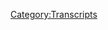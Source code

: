 {{DEFAULTSORT:
    #_TRANSCRIPT_0546:April 1-3, 2021
}}{{Transcript
    | title         = [[546: April 1-3, 2021]]
    | caption       = [https://knowledgefight.libsyn.com/546-april-1-3-2021 Listen to this episode on Libsyn]
    | episodeNumber = [[546: April 1-3, 2021|546]]
    | length        = 01:49:30
}}

{{MessageBox
    | header     = Warning: Bot Generated Content
    | text       = This transcript was automatically generated by transcription software and likely contains many mistakes and misattributions. Please check the audio for definitive quotes, attribution, and context.
    | image      = N3yvass4myg91.webp
    | imagewidth = 50px
    | id         = warning
}}

{{TranscriptBlock
    | name      = Unknown Speaker
    | timestamp = 00:00:00.000
    | text      = N-N-N-N-N-N-Knowledge Fight
}}

{{TranscriptBlock
    | name      = Unknown Speaker
    | timestamp = 00:00:12.880
    | text      = Dan and Jordan, I am sweating.
}}

{{TranscriptBlock
    | name      = Unknown Speaker
    | timestamp = 00:00:19.519
    | text      = Knowledgefight.com, it's time to pray.
}}

{{TranscriptBlock
    | name      = Unknown Speaker
    | timestamp = 00:00:21.320
    | text      = I have great respect for Knowledgefight.
}}

{{TranscriptBlock
    | name      = Unknown Speaker
    | timestamp = 00:00:24.320
    | text      = Knowledgefight.
}}

{{TranscriptBlock
    | name      = Unknown Speaker
    | timestamp = 00:00:25.320
    | text      = I'm sick of them posing as if they're the good guys saying we are the bad guys.
}}

{{TranscriptBlock
    | name      = Unknown Speaker
    | timestamp = 00:00:29.239
    | text      = I love you.
}}

{{TranscriptBlock
    | name      = Unknown Speaker
    | timestamp = 00:00:30.239
    | text      = I'm going to get you.
}}

{{TranscriptBlock
    | name      = Unknown Speaker
    | timestamp = 00:00:31.239
    | text      = Knowledgefight.
}}

{{TranscriptBlock
    | name      = Unknown Speaker
    | timestamp = 00:00:32.240
    | text      = Dan and Jordan, Knowledgefight.
}}

{{TranscriptBlock
    | name      = Unknown Speaker
    | timestamp = 00:00:33.240
    | text      = I need money.
}}

{{TranscriptBlock
    | name      = Unknown Speaker
    | timestamp = 00:00:34.240
    | text      = Andy and Kansas.
}}

{{TranscriptBlock
    | name      = Unknown Speaker
    | timestamp = 00:00:35.240
    | text      = Andy and Kansas.
}}

{{TranscriptBlock
    | name      = Unknown Speaker
    | timestamp = 00:00:36.240
    | text      = Stop it.
}}

{{TranscriptBlock
    | name      = Unknown Speaker
    | timestamp = 00:00:37.240
    | text      = Andy and Kansas.
}}

{{TranscriptBlock
    | name      = Unknown Speaker
    | timestamp = 00:00:38.240
    | text      = Andy and Kansas.
}}

{{TranscriptBlock
    | name      = Unknown Speaker
    | timestamp = 00:00:39.240
    | text      = It's time to pray.
}}

{{TranscriptBlock
    | name      = Unknown Speaker
    | timestamp = 00:00:40.240
    | text      = Andy and Kansas, you're on the air.
}}

{{TranscriptBlock
    | name      = Unknown Speaker
    | timestamp = 00:00:41.240
    | text      = Thanks for holding us.
}}

{{TranscriptBlock
    | name      = Unknown Speaker
    | timestamp = 00:00:42.240
    | text      = Hello Alex, I'm a fifth-time caller, I'm a huge fan.
}}

{{TranscriptBlock
    | name      = Unknown Speaker
    | timestamp = 00:00:43.240
    | text      = I love your work.
}}

{{TranscriptBlock
    | name      = Unknown Speaker
    | timestamp = 00:00:44.240
    | text      = Knowledgefight.
}}

{{TranscriptBlock
    | name      = Unknown Speaker
    | timestamp = 00:00:45.240
    | text      = Knowledgefight.com.
}}

{{TranscriptBlock
    | name      = Unknown Speaker
    | timestamp = 00:00:46.240
    | text      = I love you.
}}

{{TranscriptBlock
    | name      = Unknown Speaker
    | timestamp = 00:00:47.240
    | text      = in Kansas, you're on the air, thanks for holding us.
}}

{{TranscriptBlock
    | name      = Unknown Speaker
    | timestamp = 00:00:49.520
    | text      = Hello, Alex, I'm a big fan color, I'm a huge fan.
}}

{{TranscriptBlock
    | name      = Unknown Speaker
    | timestamp = 00:00:51.840
    | text      = I love your work.
}}

{{TranscriptBlock
    | name      = Unknown Speaker
    | timestamp = 00:00:53.079
    | text      = Knowledge Fight, knowledgefight.com.
}}

{{TranscriptBlock
    | name      = Unknown Speaker
    | timestamp = 00:00:58.600
    | text      = I love you.
}}

{{TranscriptBlock
    | name      = Unknown Speaker
    | timestamp = 00:00:59.439
    | text      = Hey everybody, welcome back to Knowledge Fight, I'm Dan.
}}

{{TranscriptBlock
    | name      = Unknown Speaker
    | timestamp = 00:01:01.320
    | text      = I'm Jordan.
}}

{{TranscriptBlock
    | name      = Unknown Speaker
    | timestamp = 00:01:02.159
    | text      = We're a couple dudes, like to sit around,
}}

{{TranscriptBlock
    | name      = Unknown Speaker
    | timestamp = 00:01:03.240
    | text      = drink novelty beverages and talk a little bit
}}

{{TranscriptBlock
    | name      = Unknown Speaker
    | timestamp = 00:01:04.799
    | text      = about Alex Jones.
}}

{{TranscriptBlock
    | name      = Unknown Speaker
    | timestamp = 00:01:06.120
    | text      = Oh, indeed we are, Dan.
}}

{{TranscriptBlock
    | name      = Unknown Speaker
    | timestamp = 00:01:07.519
    | text      = Indeed.
}}

{{TranscriptBlock
    | name      = Unknown Speaker
    | timestamp = 00:01:08.359
    | text      = Dan?
}}

{{TranscriptBlock
    | name      = Unknown Speaker
    | timestamp = 00:01:09.200
    | text      = Yes, sir.
}}

{{TranscriptBlock
    | name      = Unknown Speaker
    | timestamp = 00:01:10.019
    | text      = Quick question.
}}

{{TranscriptBlock
    | name      = Unknown Speaker
    | timestamp = 00:01:10.859
    | text      = Jordan.
}}

{{TranscriptBlock
    | name      = Unknown Speaker
    | timestamp = 00:01:11.700
    | text      = What's your bright spot today?
}}

{{TranscriptBlock
    | name      = Unknown Speaker
    | timestamp = 00:01:12.519
    | text      = My bright spot today, Jordan, I had a realization
}}

{{TranscriptBlock
    | name      = Unknown Speaker
    | timestamp = 00:01:13.359
    | text      = that I've been listening to a fair amount
}}

{{TranscriptBlock
    | name      = Unknown Speaker
    | timestamp = 00:01:15.840
    | text      = of some podcasts for entertainment.
}}

{{TranscriptBlock
    | name      = Unknown Speaker
    | timestamp = 00:01:17.959
    | text      = Sure.
}}

{{TranscriptBlock
    | name      = Unknown Speaker
    | timestamp = 00:01:18.799
    | text      = Decompressing that high stress week or so,
}}

{{TranscriptBlock
    | name      = Unknown Speaker
    | timestamp = 00:01:22.239
    | text      = and I realized that one of the things
}}

{{TranscriptBlock
    | name      = Unknown Speaker
    | timestamp = 00:01:24.200
    | text      = that I really gravitate towards,
}}

{{TranscriptBlock
    | name      = Unknown Speaker
    | timestamp = 00:01:26.000
    | text      = there's a through line through a lot of them,
}}

{{TranscriptBlock
    | name      = Unknown Speaker
    | timestamp = 00:01:28.200
    | text      = and that is Matt Gourley.
}}

{{TranscriptBlock
    | name      = Unknown Speaker
    | timestamp = 00:01:31.280
    | text      = Matt Gourley's great.
}}

{{TranscriptBlock
    | name      = Unknown Speaker
    | timestamp = 00:01:32.280
    | text      = I think he adds so much to a podcast.
}}

{{TranscriptBlock
    | name      = Unknown Speaker
    | timestamp = 00:01:35.340
    | text      = He's great.
}}

{{TranscriptBlock
    | name      = Unknown Speaker
    | timestamp = 00:01:36.180
    | text      = And his vibe is so gentle and friendly.
}}

{{TranscriptBlock
    | name      = Unknown Speaker
    | timestamp = 00:01:38.359
    | text      = Underrated.
}}

{{TranscriptBlock
    | name      = Unknown Speaker
    | timestamp = 00:01:39.359
    | text      = As a counterweight to my listening
}}

{{TranscriptBlock
    | name      = Unknown Speaker
    | timestamp = 00:01:42.599
    | text      = to Alex Jones all the time,
}}

{{TranscriptBlock
    | name      = Unknown Speaker
    | timestamp = 00:01:44.379
    | text      = it really feels like that's like a balm
}}

{{TranscriptBlock
    | name      = Unknown Speaker
    | timestamp = 00:01:46.359
    | text      = that I can, Matt Gourley's a balm I can put on my hand.
}}

{{TranscriptBlock
    | name      = Unknown Speaker
    | timestamp = 00:01:49.819
    | text      = Matt Gourley's a classic glue guy, you know?
}}

{{TranscriptBlock
    | name      = Unknown Speaker
    | timestamp = 00:01:52.239
    | text      = He's like a Phil Hartman.
}}

{{TranscriptBlock
    | name      = Unknown Speaker
    | timestamp = 00:01:53.640
    | text      = He's got that Dave Foley kind of like
}}

{{TranscriptBlock
    | name      = Unknown Speaker
    | timestamp = 00:01:55.959
    | text      = straight man energy to him,
}}

{{TranscriptBlock
    | name      = Unknown Speaker
    | timestamp = 00:01:57.579
    | text      = but he's also incredibly hilarious.
}}

{{TranscriptBlock
    | name      = Unknown Speaker
    | timestamp = 00:01:59.439
    | text      = Very sharp.
}}

{{TranscriptBlock
    | name      = Unknown Speaker
    | timestamp = 00:02:00.280
    | text      = Really, really funny.
}}

{{TranscriptBlock
    | name      = Unknown Speaker
    | timestamp = 00:02:01.359
    | text      = And also I want to try and exploit my platform
}}

{{TranscriptBlock
    | name      = Unknown Speaker
    | timestamp = 00:02:03.579
    | text      = to now be like, if we're big enough.
}}

{{TranscriptBlock
    | name      = Unknown Speaker
    | timestamp = 00:02:05.159
    | text      = Hey, Matt Gourley, get over here.
}}

{{TranscriptBlock
    | name      = Unknown Speaker
    | timestamp = 00:02:07.959
    | text      = Come on, Matt Gourley, come on now.
}}

{{TranscriptBlock
    | name      = Unknown Speaker
    | timestamp = 00:02:09.759
    | text      = Hit a player up, Matt Gourley.
}}

{{TranscriptBlock
    | name      = Unknown Speaker
    | timestamp = 00:02:11.319
    | text      = I like it, I like it.
}}

{{TranscriptBlock
    | name      = Unknown Speaker
    | timestamp = 00:02:14.560
    | text      = Let's see if that works.
}}

{{TranscriptBlock
    | name      = Unknown Speaker
    | timestamp = 00:02:15.400
    | text      = Let's abuse our privileges.
}}

{{TranscriptBlock
    | name      = Unknown Speaker
    | timestamp = 00:02:16.560
    | text      = Yes, let's see.
}}

{{TranscriptBlock
    | name      = Unknown Speaker
    | timestamp = 00:02:17.680
    | text      = Jordan, how about you?
}}

{{TranscriptBlock
    | name      = Unknown Speaker
    | timestamp = 00:02:19.360
    | text      = Dan, I have the rare double Blight Spot.
}}

{{TranscriptBlock
    | name      = Unknown Speaker
    | timestamp = 00:02:23.759
    | text      = Double Blight Spot.
}}

{{TranscriptBlock
    | name      = Unknown Speaker
    | timestamp = 00:02:24.599
    | text      = No, the inverse of Double Blight Spot.
}}

{{TranscriptBlock
    | name      = Unknown Speaker
    | timestamp = 00:02:26.919
    | text      = The Double Blight Spot.
}}

{{TranscriptBlock
    | name      = Unknown Speaker
    | timestamp = 00:02:28.159
    | text      = That's a follow up to two Bright Spots.
}}

{{TranscriptBlock
    | name      = Unknown Speaker
    | timestamp = 00:02:31.360
    | text      = Yeah.
}}

{{TranscriptBlock
    | name      = Unknown Speaker
    | timestamp = 00:02:32.199
    | text      = This is unprecedented.
}}

{{TranscriptBlock
    | name      = Unknown Speaker
    | timestamp = 00:02:33.080
    | text      = First, we're going to go in chronological order.
}}

{{TranscriptBlock
    | name      = Unknown Speaker
    | timestamp = 00:02:35.800
    | text      = If you will recall, Dan, a while back,
}}

{{TranscriptBlock
    | name      = Unknown Speaker
    | timestamp = 00:02:38.379
    | text      = I told you about a pear that I ate.
}}

{{TranscriptBlock
    | name      = Unknown Speaker
    | timestamp = 00:02:40.000
    | text      = Sure.
}}

{{TranscriptBlock
    | name      = Unknown Speaker
    | timestamp = 00:02:40.840
    | text      = It was a delicious pear.
}}

{{TranscriptBlock
    | name      = Unknown Speaker
    | timestamp = 00:02:41.680
    | text      = Oh, I got some pears for you in the other room, by the way.
}}

{{TranscriptBlock
    | name      = Unknown Speaker
    | timestamp = 00:02:43.280
    | text      = Of course, I'm going to enjoy those.
}}

{{TranscriptBlock
    | name      = Unknown Speaker
    | timestamp = 00:02:45.400
    | text      = But my partner's moms both decided
}}

{{TranscriptBlock
    | name      = Unknown Speaker
    | timestamp = 00:02:48.879
    | text      = that we got to do something for this.
}}

{{TranscriptBlock
    | name      = Unknown Speaker
    | timestamp = 00:02:51.960
    | text      = So they ordered me a pear.
}}

{{TranscriptBlock
    | name      = Unknown Speaker
    | timestamp = 00:02:53.719
    | text      = Wait, they realized they had to do something about you?
}}

{{TranscriptBlock
    | name      = Unknown Speaker
    | timestamp = 00:02:55.479
    | text      = They had to do something about this pear thing.
}}

{{TranscriptBlock
    | name      = Unknown Speaker
    | timestamp = 00:02:58.419
    | text      = They were inspired into action.
}}

{{TranscriptBlock
    | name      = Unknown Speaker
    | timestamp = 00:03:01.599
    | text      = So they ordered me a pear from a place that has great pears.
}}

{{TranscriptBlock
    | name      = Unknown Speaker
    | timestamp = 00:03:06.199
    | text      = Sure.
}}

{{TranscriptBlock
    | name      = Unknown Speaker
    | timestamp = 00:03:07.020
    | text      = To the point where I can't eat it.
}}

{{TranscriptBlock
    | name      = Unknown Speaker
    | timestamp = 00:03:09.039
    | text      = It looks too much like the pear.
}}

{{TranscriptBlock
    | name      = Unknown Speaker
    | timestamp = 00:03:11.080
    | text      = It's like a platonic pear.
}}

{{TranscriptBlock
    | name      = Unknown Speaker
    | timestamp = 00:03:12.400
    | text      = Yeah, it's like a platonic pear, where you're like,
}}

{{TranscriptBlock
    | name      = Unknown Speaker
    | timestamp = 00:03:15.219
    | text      = I don't know what to do with this pear.
}}

{{TranscriptBlock
    | name      = Unknown Speaker
    | timestamp = 00:03:16.919
    | text      = I'm going to eat it.
}}

{{TranscriptBlock
    | name      = Unknown Speaker
    | timestamp = 00:03:17.560
    | text      = It's going to be amazing.
}}

{{TranscriptBlock
    | name      = Unknown Speaker
    | timestamp = 00:03:18.319
    | text      = Yeah, of course you're going to eat it.
}}

{{TranscriptBlock
    | name      = Unknown Speaker
    | timestamp = 00:03:19.199
    | text      = You got to.
}}

{{TranscriptBlock
    | name      = Unknown Speaker
    | timestamp = 00:03:19.819
    | text      = And then you'll recall that I said something about how
}}

{{TranscriptBlock
    | name      = Unknown Speaker
    | timestamp = 00:03:24.120
    | text      = my brain was functioning.
}}

{{TranscriptBlock
    | name      = Unknown Speaker
    | timestamp = 00:03:25.360
    | text      = Yeah.
}}

{{TranscriptBlock
    | name      = Unknown Speaker
    | timestamp = 00:03:25.860
    | text      = And Black Dragon Queen Christy sent me
}}

{{TranscriptBlock
    | name      = Unknown Speaker
    | timestamp = 00:03:28.560
    | text      = an incredibly kind card.
}}

{{TranscriptBlock
    | name      = Unknown Speaker
    | timestamp = 00:03:30.719
    | text      = Artistic pear?
}}

{{TranscriptBlock
    | name      = Unknown Speaker
    | timestamp = 00:03:31.759
    | text      = Yeah, well, I wish it was a pear, always.
}}

{{TranscriptBlock
    | name      = Unknown Speaker
    | timestamp = 00:03:34.439
    | text      = All things should be pears.
}}

{{TranscriptBlock
    | name      = Unknown Speaker
    | timestamp = 00:03:35.599
    | text      = But she really touched me.
}}

{{TranscriptBlock
    | name      = Unknown Speaker
    | timestamp = 00:03:37.400
    | text      = And it was very kind of her.
}}

{{TranscriptBlock
    | name      = Unknown Speaker
    | timestamp = 00:03:39.120
    | text      = That is great.
}}

{{TranscriptBlock
    | name      = Unknown Speaker
    | timestamp = 00:03:40.080
    | text      = Double bright spot.
}}

{{TranscriptBlock
    | name      = Unknown Speaker
    | timestamp = 00:03:41.120
    | text      = Hey, things are looking real bright.
}}

{{TranscriptBlock
    | name      = Unknown Speaker
    | timestamp = 00:03:43.159
    | text      = And I actually got to say, I may have another bright spot.
}}

{{TranscriptBlock
    | name      = Unknown Speaker
    | timestamp = 00:03:46.199
    | text      = Oh, no.
}}

{{TranscriptBlock
    | name      = Unknown Speaker
    | timestamp = 00:03:46.719
    | text      = And if you're going with two, I'm going to give another one.
}}

{{TranscriptBlock
    | name      = Unknown Speaker
    | timestamp = 00:03:48.560
    | text      = We're going to do a quadruple bright spot?
}}

{{TranscriptBlock
    | name      = Unknown Speaker
    | timestamp = 00:03:50.719
    | text      = I may.
}}

{{TranscriptBlock
    | name      = Unknown Speaker
    | timestamp = 00:03:51.319
    | text      = And that is that I really got into today's episode.
}}

{{TranscriptBlock
    | name      = Unknown Speaker
    | timestamp = 00:03:56.560
    | text      = You did.
}}

{{TranscriptBlock
    | name      = Unknown Speaker
    | timestamp = 00:03:57.039
    | text      = You know, it's an Easter miracle.
}}

{{TranscriptBlock
    | name      = Unknown Speaker
    | timestamp = 00:04:00.439
    | text      = I found something.
}}

{{TranscriptBlock
    | name      = Unknown Speaker
    | timestamp = 00:04:01.879
    | text      = I was not expecting Alex to be at all kind of like, oh,
}}

{{TranscriptBlock
    | name      = Unknown Speaker
    | timestamp = 00:04:05.039
    | text      = I can talk about this.
}}

{{TranscriptBlock
    | name      = Unknown Speaker
    | timestamp = 00:04:06.000
    | text      = This is interesting.
}}

{{TranscriptBlock
    | name      = Unknown Speaker
    | timestamp = 00:04:06.759
    | text      = So you would say that Alex has risen.
}}

{{TranscriptBlock
    | name      = Unknown Speaker
    | timestamp = 00:04:08.520
    | text      = He's risen indeed.
}}

{{TranscriptBlock
    | name      = Unknown Speaker
    | timestamp = 00:04:09.360
    | text      = He's risen indeed.
}}

{{TranscriptBlock
    | name      = Unknown Speaker
    | timestamp = 00:04:10.400
    | text      = He's risen indeed.
}}

{{TranscriptBlock
    | name      = Unknown Speaker
    | timestamp = 00:04:12.879
    | text      = And we will get down to business on all that.
}}

{{TranscriptBlock
    | name      = Unknown Speaker
    | timestamp = 00:04:14.759
    | text      = But before we do, Jordan, let's take a little moment
}}

{{TranscriptBlock
    | name      = Unknown Speaker
    | timestamp = 00:04:16.399
    | text      = to say thank you to some new wonks.
}}

{{TranscriptBlock
    | name      = Unknown Speaker
    | timestamp = 00:04:18.000
    | text      = Oh, that's not a bad idea at all.
}}

{{TranscriptBlock
    | name      = Unknown Speaker
    | timestamp = 00:04:19.399
    | text      = So first, Scroton the Strong, thank you so much.
}}

{{TranscriptBlock
    | name      = Unknown Speaker
    | timestamp = 00:04:21.519
    | text      = You are now a policy wonk.
}}

{{TranscriptBlock
    | name      = Unknown Speaker
    | timestamp = 00:04:22.800
    | text      = I'm a policy wonk.
}}

{{TranscriptBlock
    | name      = Unknown Speaker
    | timestamp = 00:04:23.839
    | text      = Thanks, Scroton.
}}

{{TranscriptBlock
    | name      = Unknown Speaker
    | timestamp = 00:04:24.720
    | text      = Thank you.
}}

{{TranscriptBlock
    | name      = Unknown Speaker
    | timestamp = 00:04:25.220
    | text      = Next, Melissa Kay, thank you so much.
}}

{{TranscriptBlock
    | name      = Unknown Speaker
    | timestamp = 00:04:26.720
    | text      = You are now a policy wonk.
}}

{{TranscriptBlock
    | name      = Unknown Speaker
    | timestamp = 00:04:27.920
    | text      = I'm a policy wonk.
}}

{{TranscriptBlock
    | name      = Unknown Speaker
    | timestamp = 00:04:28.959
    | text      = Thank you very much, Melissa.
}}

{{TranscriptBlock
    | name      = Unknown Speaker
    | timestamp = 00:04:30.199
    | text      = Thank you.
}}

{{TranscriptBlock
    | name      = Unknown Speaker
    | timestamp = 00:04:30.699
    | text      = Next, oh, man, I remember when I first
}}

{{TranscriptBlock
    | name      = Unknown Speaker
    | timestamp = 00:04:32.360
    | text      = realized that Missy was short for Melissa.
}}

{{TranscriptBlock
    | name      = Unknown Speaker
    | timestamp = 00:04:34.959
    | text      = It's a weird day.
}}

{{TranscriptBlock
    | name      = Unknown Speaker
    | timestamp = 00:04:35.959
    | text      = Anyway, sorry, Melissa.
}}

{{TranscriptBlock
    | name      = Unknown Speaker
    | timestamp = 00:04:36.920
    | text      = Next, Trek With Tyler, thank you so much.
}}

{{TranscriptBlock
    | name      = Unknown Speaker
    | timestamp = 00:04:38.879
    | text      = You are now policy wonk.
}}

{{TranscriptBlock
    | name      = Unknown Speaker
    | timestamp = 00:04:40.139
    | text      = I'm a policy wonk.
}}

{{TranscriptBlock
    | name      = Unknown Speaker
    | timestamp = 00:04:41.279
    | text      = Thank you very much, TWT.
}}

{{TranscriptBlock
    | name      = Unknown Speaker
    | timestamp = 00:04:43.439
    | text      = Next, Owen but not the Dumb One.
}}

{{TranscriptBlock
    | name      = Unknown Speaker
    | timestamp = 00:04:45.180
    | text      = Thank you so much.
}}

{{TranscriptBlock
    | name      = Unknown Speaker
    | timestamp = 00:04:45.920
    | text      = You are now a policy wonk.
}}

{{TranscriptBlock
    | name      = Unknown Speaker
    | timestamp = 00:04:47.000
    | text      = I'm a policy wonk.
}}

{{TranscriptBlock
    | name      = Unknown Speaker
    | timestamp = 00:04:47.879
    | text      = Thank you very much.
}}

{{TranscriptBlock
    | name      = Unknown Speaker
    | timestamp = 00:04:48.779
    | text      = There are a surprising number of competitions.
}}

{{TranscriptBlock
    | name      = Unknown Speaker
    | timestamp = 00:04:51.339
    | text      = Troyer.
}}

{{TranscriptBlock
    | name      = Unknown Speaker
    | timestamp = 00:04:51.839
    | text      = For Dumb Owen Tea, I was going to say.
}}

{{TranscriptBlock
    | name      = Unknown Speaker
    | timestamp = 00:04:54.680
    | text      = Next, Kathleen Y. Thank you so much you are now a policy wonk.
}}

{{TranscriptBlock
    | name      = Unknown Speaker
    | timestamp = 00:04:58.000
    | text      = I'm a policy wonk.
}}

{{TranscriptBlock
    | name      = Unknown Speaker
    | timestamp = 00:04:59.040
    | text      = Thank you, Kathleen.
}}

{{TranscriptBlock
    | name      = Unknown Speaker
    | timestamp = 00:05:00.180
    | text      = Thank you.
}}

{{TranscriptBlock
    | name      = Unknown Speaker
    | timestamp = 00:05:00.680
    | text      = Next, pretty quick for a Canadian.
}}

{{TranscriptBlock
    | name      = Unknown Speaker
    | timestamp = 00:05:02.100
    | text      = Thank you so much you are now a policy wonk.
}}

{{TranscriptBlock
    | name      = Unknown Speaker
    | timestamp = 00:05:03.959
    | text      = I'm a policy wonk.
}}

{{TranscriptBlock
    | name      = Unknown Speaker
    | timestamp = 00:05:04.980
    | text      = Thank you very much! Pretty quick.
}}

{{TranscriptBlock
    | name      = Unknown Speaker
    | timestamp = 00:05:07.220
    | text      = And we've got a couple of special things going on here over the weekend.
}}

{{TranscriptBlock
    | name      = Unknown Speaker
    | timestamp = 00:05:11.699
    | text      = Alright.
}}

{{TranscriptBlock
    | name      = Unknown Speaker
    | timestamp = 00:05:12.199
    | text      = We had a couple birthdays that I'd like to give a little shoutout to.
}}

{{TranscriptBlock
    | name      = Unknown Speaker
    | timestamp = 00:05:15.779
    | text      = It's our April birthday shoutout that we're gonna do probably three or four more times this one.
}}

{{TranscriptBlock
    | name      = Unknown Speaker
    | timestamp = 00:05:21.300
    | text      = First, Alexander reached out and wanted to wish Iris a happy birthday.
}}

{{TranscriptBlock
    | name      = Unknown Speaker
    | timestamp = 00:05:24.980
    | text      = Oh, a happy birthday, Iris.
}}

{{TranscriptBlock
    | name      = Unknown Speaker
    | timestamp = 00:05:26.339
    | text      = Happy birthday, Iris.
}}

{{TranscriptBlock
    | name      = Unknown Speaker
    | timestamp = 00:05:27.139
    | text      = Yeah, of course.
}}

{{TranscriptBlock
    | name      = Unknown Speaker
    | timestamp = 00:05:27.699
    | text      = Hope you have a good one, or had a good one, I guess,
}}

{{TranscriptBlock
    | name      = Unknown Speaker
    | timestamp = 00:05:29.379
    | text      = because since this is coming out probably after your birthday.
}}

{{TranscriptBlock
    | name      = Unknown Speaker
    | timestamp = 00:05:31.540
    | text      = Don't worry about it. Deal with it, Iris.
}}

{{TranscriptBlock
    | name      = Unknown Speaker
    | timestamp = 00:05:33.540
    | text      = Now, this next one's very special. It goes out to a cat.
}}

{{TranscriptBlock
    | name      = Unknown Speaker
    | timestamp = 00:05:36.180
    | text      = Okay.
}}

{{TranscriptBlock
    | name      = Unknown Speaker
    | timestamp = 00:05:36.680
    | text      = It was a birthday cat.
}}

{{TranscriptBlock
    | name      = Unknown Speaker
    | timestamp = 00:05:37.379
    | text      = Well, then we do birthday cats on command.
}}

{{TranscriptBlock
    | name      = Unknown Speaker
    | timestamp = 00:05:40.339
    | text      = Yes.
}}

{{TranscriptBlock
    | name      = Unknown Speaker
    | timestamp = 00:05:40.839
    | text      = On command!
}}

{{TranscriptBlock
    | name      = Unknown Speaker
    | timestamp = 00:05:41.860
    | text      = Yeah.
}}

{{TranscriptBlock
    | name      = Unknown Speaker
    | timestamp = 00:05:42.360
    | text      = No birthday months for cats.
}}

{{TranscriptBlock
    | name      = Unknown Speaker
    | timestamp = 00:05:43.139
    | text      = That's the loophole.
}}

{{TranscriptBlock
    | name      = Unknown Speaker
    | timestamp = 00:05:44.100
    | text      = Yeah, exactly.
}}

{{TranscriptBlock
    | name      = Unknown Speaker
    | timestamp = 00:05:44.980
    | text      = And this is a cat named Pleiades.
}}

{{TranscriptBlock
    | name      = Unknown Speaker
    | timestamp = 00:05:47.300
    | text      = Oh, well, shit!
}}

{{TranscriptBlock
    | name      = Unknown Speaker
    | timestamp = 00:05:48.579
    | text      = How do you not wish Pleiades the cat a happy birthday?
}}

{{TranscriptBlock
    | name      = Unknown Speaker
    | timestamp = 00:05:50.420
    | text      = I don't know, because the light from Pleiades takes several hundred thousand years to get to us.
}}

{{TranscriptBlock
    | name      = Unknown Speaker
    | timestamp = 00:05:55.699
    | text      = Well, it just got here.
}}

{{TranscriptBlock
    | name      = Unknown Speaker
    | timestamp = 00:05:57.300
    | text      = Oh, okay.
}}

{{TranscriptBlock
    | name      = Unknown Speaker
    | timestamp = 00:05:59.220
    | text      = Happy birthday.
}}

{{TranscriptBlock
    | name      = Unknown Speaker
    | timestamp = 00:06:00.019
    | text      = Nicely done.
}}

{{TranscriptBlock
    | name      = Unknown Speaker
    | timestamp = 00:06:00.740
    | text      = So, Jordan, today we're going to be going over April 1st through 3rd 2021 Blackjack.
}}

{{TranscriptBlock
    | name      = Unknown Speaker
    | timestamp = 00:06:06.500
    | text      = Ah! I never had a chance on that one.
}}

{{TranscriptBlock
    | name      = Unknown Speaker
    | timestamp = 00:06:08.579
    | text      = No, I really sped up.
}}

{{TranscriptBlock
    | name      = Unknown Speaker
    | timestamp = 00:06:09.939
    | text      = You were too good for that one.
}}

{{TranscriptBlock
    | name      = Unknown Speaker
    | timestamp = 00:06:10.579
    | text      = Through the home stretch.
}}

{{TranscriptBlock
    | name      = Unknown Speaker
    | timestamp = 00:06:11.300
    | text      = Yeah, yeah, yeah.
}}

{{TranscriptBlock
    | name      = Unknown Speaker
    | timestamp = 00:06:12.019
    | text      = Um, so this is Thursday and Friday of last week,
}}

{{TranscriptBlock
    | name      = Unknown Speaker
    | timestamp = 00:06:15.300
    | text      = and then Saturday Alex fucked around and went into studio and recorded a special thing.
}}

{{TranscriptBlock
    | name      = Unknown Speaker
    | timestamp = 00:06:19.939
    | text      = Oh, sure, why not?
}}

{{TranscriptBlock
    | name      = Unknown Speaker
    | timestamp = 00:06:20.819
    | text      = And once we get going, you'll understand why I had to cover that Saturday thing.
}}

{{TranscriptBlock
    | name      = Unknown Speaker
    | timestamp = 00:06:24.660
    | text      = No, no, of course, of course.
}}

{{TranscriptBlock
    | name      = Unknown Speaker
    | timestamp = 00:06:26.259
    | text      = But first, here's an out of context drop from today's show.
}}

{{TranscriptBlock
    | name      = Unknown Speaker
    | timestamp = 00:06:28.420
    | text      = The devil ain't cool, man.
}}

{{TranscriptBlock
    | name      = Unknown Speaker
    | timestamp = 00:06:30.339
    | text      = He's not what gives you the hot cheerleaders and the partying and the fun.
}}

{{TranscriptBlock
    | name      = Unknown Speaker
    | timestamp = 00:06:34.259
    | text      = Oh. Hmm.
}}

{{TranscriptBlock
    | name      = Unknown Speaker
    | timestamp = 00:06:36.019
    | text      = Actually, I thought that was the...
}}

{{TranscriptBlock
    | name      = Unknown Speaker
    | timestamp = 00:06:37.620
    | text      = I thought that's what he specifically tried to tempt you with.
}}

{{TranscriptBlock
    | name      = Unknown Speaker
    | timestamp = 00:06:40.660
    | text      = Every depiction in media.
}}

{{TranscriptBlock
    | name      = Unknown Speaker
    | timestamp = 00:06:41.939
    | text      = I was gonna say, he's the one who gets you that stuff.
}}

{{TranscriptBlock
    | name      = Unknown Speaker
    | timestamp = 00:06:45.379
    | text      = God is the one who gets you eternal happiness by forgoing those specific things.
}}

{{TranscriptBlock
    | name      = Unknown Speaker
    | timestamp = 00:06:50.259
    | text      = Yep, that's always been my understanding.
}}

{{TranscriptBlock
    | name      = Unknown Speaker
    | timestamp = 00:06:51.699
    | text      = Every chick tract that I've ever seen.
}}

{{TranscriptBlock
    | name      = Unknown Speaker
    | timestamp = 00:06:53.939
    | text      = Almost entirely like, hey, that hot girl, you gotta avoid her.
}}

{{TranscriptBlock
    | name      = Unknown Speaker
    | timestamp = 00:06:57.139
    | text      = And the fun and the partying.
}}

{{TranscriptBlock
    | name      = Unknown Speaker
    | timestamp = 00:06:58.180
    | text      = It's terrifying.
}}

{{TranscriptBlock
    | name      = Unknown Speaker
    | timestamp = 00:06:59.220
    | text      = Don't do the fun and the partying.
}}

{{TranscriptBlock
    | name      = Unknown Speaker
    | timestamp = 00:07:00.500
    | text      = Jesus hates it.
}}

{{TranscriptBlock
    | name      = Unknown Speaker
    | timestamp = 00:07:01.300
    | text      = Yeah.
}}

{{TranscriptBlock
    | name      = Unknown Speaker
    | timestamp = 00:07:01.860
    | text      = So, my man.
}}

{{TranscriptBlock
    | name      = Unknown Speaker
    | timestamp = 00:07:03.699
    | text      = Yeah.
}}

{{TranscriptBlock
    | name      = Unknown Speaker
    | timestamp = 00:07:04.660
    | text      = I want to preface this really quick.
}}

{{TranscriptBlock
    | name      = Unknown Speaker
    | timestamp = 00:07:06.339
    | text      = Sure.
}}

{{TranscriptBlock
    | name      = Unknown Speaker
    | timestamp = 00:07:06.740
    | text      = I want to set this up.
}}

{{TranscriptBlock
    | name      = Unknown Speaker
    | timestamp = 00:07:07.860
    | text      = All right.
}}

{{TranscriptBlock
    | name      = Unknown Speaker
    | timestamp = 00:07:08.660
    | text      = This April 1st episode, if it was an April Fool's episode, I would admire the hell out of it.
}}

{{TranscriptBlock
    | name      = Unknown Speaker
    | timestamp = 00:07:17.060
    | text      = Because there's a number of things that go on that you could interpret as being like,
}}

{{TranscriptBlock
    | name      = Unknown Speaker
    | timestamp = 00:07:21.220
    | text      = yeah, he's fucking around.
}}

{{TranscriptBlock
    | name      = Unknown Speaker
    | timestamp = 00:07:22.500
    | text      = Sure, but it's not.
}}

{{TranscriptBlock
    | name      = Unknown Speaker
    | timestamp = 00:07:23.779
    | text      = Like this, this could be an April Fool's gag.
}}

{{TranscriptBlock
    | name      = Unknown Speaker
    | timestamp = 00:07:26.579
    | text      = And I've been doing a lot of studying the last few weeks on a particular subject that
}}

{{TranscriptBlock
    | name      = Unknown Speaker
    | timestamp = 00:07:31.779
    | text      = Rob Doob brought to my attention and that the rest of the crew kept basically pestering
}}

{{TranscriptBlock
    | name      = Unknown Speaker
    | timestamp = 00:07:35.939
    | text      = me about.
}}

{{TranscriptBlock
    | name      = Unknown Speaker
    | timestamp = 00:07:36.980
    | text      = And I finally, last night and today, read it.
}}

{{TranscriptBlock
    | name      = Unknown Speaker
    | timestamp = 00:07:41.379
    | text      = And it is the smoking gun of smoking guns of smoking guns.
}}

{{TranscriptBlock
    | name      = Unknown Speaker
    | timestamp = 00:07:45.779
    | text      = This is green eggs and ham.
}}

{{TranscriptBlock
    | name      = Unknown Speaker
    | timestamp = 00:07:46.660
    | text      = And I'm the type of guy that always gets on air.
}}

{{TranscriptBlock
    | name      = Unknown Speaker
    | timestamp = 00:07:48.579
    | text      = And I tell you, next hour, I'm going to cover this big story.
}}

{{TranscriptBlock
    | name      = Unknown Speaker
    | timestamp = 00:07:53.220
    | text      = And then I'll start telling you what the big story is right away.
}}

{{TranscriptBlock
    | name      = Unknown Speaker
    | timestamp = 00:07:55.620
    | text      = Right.
}}

{{TranscriptBlock
    | name      = Unknown Speaker
    | timestamp = 00:07:56.019
    | text      = The tactic and media, as I say, coming up.
}}

{{TranscriptBlock
    | name      = Unknown Speaker
    | timestamp = 00:07:57.540
    | text      = So you keep listening.
}}

{{TranscriptBlock
    | name      = Unknown Speaker
    | timestamp = 00:07:58.579
    | text      = I don't do that.
}}

{{TranscriptBlock
    | name      = Unknown Speaker
    | timestamp = 00:08:00.420
    | text      = I'm bad at my job.
}}

{{TranscriptBlock
    | name      = Unknown Speaker
    | timestamp = 00:08:02.500
    | text      = If you just put out the big news and don't have some fanfare, like a 20th Century Fox
}}

{{TranscriptBlock
    | name      = Unknown Speaker
    | timestamp = 00:08:10.180
    | text      = intro, which is not how it goes.
}}

{{TranscriptBlock
    | name      = Unknown Speaker
    | timestamp = 00:08:15.540
    | text      = A rip off of old British newsreels.
}}

{{TranscriptBlock
    | name      = Unknown Speaker
    | timestamp = 00:08:18.420
    | text      = People don't care.
}}

{{TranscriptBlock
    | name      = Unknown Speaker
    | timestamp = 00:08:19.459
    | text      = And it just becomes part of the background ambient noise.
}}

{{TranscriptBlock
    | name      = Unknown Speaker
    | timestamp = 00:08:23.220
    | text      = And they actually get conditioned to the tyranny.
}}

{{TranscriptBlock
    | name      = Unknown Speaker
    | timestamp = 00:08:28.019
    | text      = You actually become a tool of evil.
}}

{{TranscriptBlock
    | name      = Unknown Speaker
    | timestamp = 00:08:32.340
    | text      = You know, I almost just go off air for a month and just shut info wars down.
}}

{{TranscriptBlock
    | name      = Unknown Speaker
    | timestamp = 00:08:37.059
    | text      = And then if I came back and covered this, we might be able to save the planet.
}}

{{TranscriptBlock
    | name      = Unknown Speaker
    | timestamp = 00:08:40.899
    | text      = I hate you so much.
}}

{{TranscriptBlock
    | name      = Unknown Speaker
    | timestamp = 00:08:42.340
    | text      = You see what I mean?
}}

{{TranscriptBlock
    | name      = Unknown Speaker
    | timestamp = 00:08:43.220
    | text      = April Fools.
}}

{{TranscriptBlock
    | name      = Unknown Speaker
    | timestamp = 00:08:43.940
    | text      = I hate you so much.
}}

{{TranscriptBlock
    | name      = Unknown Speaker
    | timestamp = 00:08:46.980
    | text      = That should have ended with, should I be saying any of this?
}}

{{TranscriptBlock
    | name      = Unknown Speaker
    | timestamp = 00:08:50.019
    | text      = Perhaps not.
}}

{{TranscriptBlock
    | name      = Unknown Speaker
    | timestamp = 00:08:50.980
    | text      = I have the gun, the smoking gun to end all smoking guns and...
}}

{{TranscriptBlock
    | name      = Unknown Speaker
    | timestamp = 00:08:55.620
    | text      = See you in a month, assholes!
}}

{{TranscriptBlock
    | name      = Unknown Speaker
    | timestamp = 00:08:57.299
    | text      = Yeah, I'm gonna disappear for a while.
}}

{{TranscriptBlock
    | name      = Unknown Speaker
    | timestamp = 00:08:58.419
    | text      = This is your fault.
}}

{{TranscriptBlock
    | name      = Unknown Speaker
    | timestamp = 00:08:59.620
    | text      = You don't get this smoking gun.
}}

{{TranscriptBlock
    | name      = Unknown Speaker
    | timestamp = 00:09:01.220
    | text      = So that's an interesting idea for Alex.
}}

{{TranscriptBlock
    | name      = Unknown Speaker
    | timestamp = 00:09:03.379
    | text      = The idea of disappearing like he's Sting going to the rafters.
}}

{{TranscriptBlock
    | name      = Unknown Speaker
    | timestamp = 00:09:06.659
    | text      = Sure, sure, sure, sure.
}}

{{TranscriptBlock
    | name      = Unknown Speaker
    | timestamp = 00:09:07.460
    | text      = Not fighting for WCW or NWO.
}}

{{TranscriptBlock
    | name      = Unknown Speaker
    | timestamp = 00:09:10.179
    | text      = If you love something, let it go.
}}

{{TranscriptBlock
    | name      = Unknown Speaker
    | timestamp = 00:09:12.740
    | text      = I do like the idea of Alex coming back with just face paint.
}}

{{TranscriptBlock
    | name      = Unknown Speaker
    | timestamp = 00:09:15.539
    | text      = Crow face paint.
}}

{{TranscriptBlock
    | name      = Unknown Speaker
    | timestamp = 00:09:16.419
    | text      = A brooding Alex Jones.
}}

{{TranscriptBlock
    | name      = Unknown Speaker
    | timestamp = 00:09:21.620
    | text      = I'm Bruce Lee's grandson.
}}

{{TranscriptBlock
    | name      = Unknown Speaker
    | timestamp = 00:09:23.379
    | text      = So he doesn't disappear for a month, but he does do what I would say is the next best thing.
}}

{{TranscriptBlock
    | name      = Unknown Speaker
    | timestamp = 00:09:29.299
    | text      = What have I told you?
}}

{{TranscriptBlock
    | name      = Unknown Speaker
    | timestamp = 00:09:31.220
    | text      = I have the document from John Hopkins where they plan the whole attack,
}}

{{TranscriptBlock
    | name      = Unknown Speaker
    | timestamp = 00:09:35.860
    | text      = plan the SARS attack, planned the Ebola attack, planned the COVID-19 attack,
}}

{{TranscriptBlock
    | name      = Unknown Speaker
    | timestamp = 00:09:42.019
    | text      = and then have a plan through vaccines to brain damage you and give you Alzheimer's
}}

{{TranscriptBlock
    | name      = Unknown Speaker
    | timestamp = 00:09:46.820
    | text      = and sterilize you.
}}

{{TranscriptBlock
    | name      = Unknown Speaker
    | timestamp = 00:09:47.940
    | text      = And then how they're even going to blame the politicians
}}

{{TranscriptBlock
    | name      = Unknown Speaker
    | timestamp = 00:09:51.379
    | text      = and how they even set up President Trump to do it.
}}

{{TranscriptBlock
    | name      = Unknown Speaker
    | timestamp = 00:09:54.659
    | text      = I would be interested in that.
}}

{{TranscriptBlock
    | name      = Unknown Speaker
    | timestamp = 00:09:56.740
    | text      = Imagine having that smoking gun.
}}

{{TranscriptBlock
    | name      = Unknown Speaker
    | timestamp = 00:10:00.100
    | text      = I'm imagining it.
}}

{{TranscriptBlock
    | name      = Unknown Speaker
    | timestamp = 00:10:01.940
    | text      = In your hand.
}}

{{TranscriptBlock
    | name      = Unknown Speaker
    | timestamp = 00:10:04.580
    | text      = Mail it to me.
}}

{{TranscriptBlock
    | name      = Unknown Speaker
    | timestamp = 00:10:05.220
    | text      = Word for word, admitting the whole thing.
}}

{{TranscriptBlock
    | name      = Unknown Speaker
    | timestamp = 00:10:07.059
    | text      = And then you'd ask, why would they write such a thing?
}}

{{TranscriptBlock
    | name      = Unknown Speaker
    | timestamp = 00:10:08.899
    | text      = Well, I know why.
}}

{{TranscriptBlock
    | name      = Unknown Speaker
    | timestamp = 00:10:09.700
    | text      = I can explain it.
}}

{{TranscriptBlock
    | name      = Unknown Speaker
    | timestamp = 00:10:10.659
    | text      = But you know what?
}}

{{TranscriptBlock
    | name      = Unknown Speaker
    | timestamp = 00:10:11.700
    | text      = I'm not going to cover it.
}}

{{TranscriptBlock
    | name      = Unknown Speaker
    | timestamp = 00:10:16.500
    | text      = I'm going to put together graphics and I'm going to put all the different pieces together.
}}

{{TranscriptBlock
    | name      = Unknown Speaker
    | timestamp = 00:10:21.779
    | text      = And I'm going to come in here Saturday and I'm going to tape for one hour at noon.
}}

{{TranscriptBlock
    | name      = Unknown Speaker
    | timestamp = 00:10:25.940
    | text      = Make sure it's all perfect.
}}

{{TranscriptBlock
    | name      = Unknown Speaker
    | timestamp = 00:10:27.460
    | text      = Yeah.
}}

{{TranscriptBlock
    | name      = Unknown Speaker
    | timestamp = 00:10:27.779
    | text      = And then at 2 p.m. central, we should have it ready.
}}

{{TranscriptBlock
    | name      = Unknown Speaker
    | timestamp = 00:10:30.580
    | text      = We will stream it back to back hour after hour until I go live Sunday on Easter at 4 p.m.
}}

{{TranscriptBlock
    | name      = Unknown Speaker
    | timestamp = 00:10:38.259
    | text      = Central Standard Time, as I always do on Sundays.
}}

{{TranscriptBlock
    | name      = Unknown Speaker
    | timestamp = 00:10:41.860
    | text      = What a dick.
}}

{{TranscriptBlock
    | name      = Unknown Speaker
    | timestamp = 00:10:43.379
    | text      = That's amazing.
}}

{{TranscriptBlock
    | name      = Unknown Speaker
    | timestamp = 00:10:44.659
    | text      = I've got smoking gun proof, but I'm not going to talk about it.
}}

{{TranscriptBlock
    | name      = Unknown Speaker
    | timestamp = 00:10:48.580
    | text      = Not until Sunday.
}}

{{TranscriptBlock
    | name      = Unknown Speaker
    | timestamp = 00:10:49.700
    | text      = That's some Dom sub shit.
}}

{{TranscriptBlock
    | name      = Unknown Speaker
    | timestamp = 00:10:52.740
    | text      = I can't handle that.
}}

{{TranscriptBlock
    | name      = Unknown Speaker
    | timestamp = 00:10:53.860
    | text      = I'm not into this type of relationship, dude.
}}

{{TranscriptBlock
    | name      = Unknown Speaker
    | timestamp = 00:10:56.259
    | text      = I'm sorry.
}}

{{TranscriptBlock
    | name      = Unknown Speaker
    | timestamp = 00:10:57.059
    | text      = Yeah.
}}

{{TranscriptBlock
    | name      = Unknown Speaker
    | timestamp = 00:10:57.460
    | text      = I mean, unfortunately for me, I was like, wow, that is ridiculous.
}}

{{TranscriptBlock
    | name      = Unknown Speaker
    | timestamp = 00:11:02.580
    | text      = You can come on Saturday.
}}

{{TranscriptBlock
    | name      = Unknown Speaker
    | timestamp = 00:11:04.340
    | text      = No!
}}

{{TranscriptBlock
    | name      = Unknown Speaker
    | timestamp = 00:11:04.820
    | text      = That kind of...
}}

{{TranscriptBlock
    | name      = Unknown Speaker
    | timestamp = 00:11:05.379
    | text      = Disagree.
}}

{{TranscriptBlock
    | name      = Unknown Speaker
    | timestamp = 00:11:06.179
    | text      = That kind of presentation is ridiculous.
}}

{{TranscriptBlock
    | name      = Unknown Speaker
    | timestamp = 00:11:09.620
    | text      = If you're listening in the audience, you have to ask yourself, why?
}}

{{TranscriptBlock
    | name      = Unknown Speaker
    | timestamp = 00:11:14.340
    | text      = What kind of real person would do this?
}}

{{TranscriptBlock
    | name      = Unknown Speaker
    | timestamp = 00:11:16.100
    | text      = What possible news organization would be like, we have proof of everything that is going
}}

{{TranscriptBlock
    | name      = Unknown Speaker
    | timestamp = 00:11:20.899
    | text      = on and they're trying to kill everybody.
}}

{{TranscriptBlock
    | name      = Unknown Speaker
    | timestamp = 00:11:22.340
    | text      = We're going to wait two days to reveal it to you.
}}

{{TranscriptBlock
    | name      = Unknown Speaker
    | timestamp = 00:11:25.860
    | text      = You know what?
}}

{{TranscriptBlock
    | name      = Unknown Speaker
    | timestamp = 00:11:26.659
    | text      = And news organizations do wait with information that they're not 100...
}}

{{TranscriptBlock
    | name      = Unknown Speaker
    | timestamp = 00:11:31.059
    | text      = They don't tease it like this, though.
}}

{{TranscriptBlock
    | name      = Unknown Speaker
    | timestamp = 00:11:32.740
    | text      = But they don't go... the New York Times doesn't have like a, hey man, we got some bombshell
}}

{{TranscriptBlock
    | name      = Unknown Speaker
    | timestamp = 00:11:37.700
    | text      = shit.
}}

{{TranscriptBlock
    | name      = Unknown Speaker
    | timestamp = 00:11:38.340
    | text      = We're going to see it in a couple weeks.
}}

{{TranscriptBlock
    | name      = Unknown Speaker
    | timestamp = 00:11:39.700
    | text      = We're working on something that will...
}}

{{TranscriptBlock
    | name      = Unknown Speaker
    | timestamp = 00:11:41.059
    | text      = This will change the game.
}}

{{TranscriptBlock
    | name      = Unknown Speaker
    | timestamp = 00:11:42.340
    | text      = No.
}}

{{TranscriptBlock
    | name      = Unknown Speaker
    | timestamp = 00:11:42.899
    | text      = No, no, no, no.
}}

{{TranscriptBlock
    | name      = Unknown Speaker
    | timestamp = 00:11:43.539
    | text      = Dumb.
}}

{{TranscriptBlock
    | name      = Unknown Speaker
    | timestamp = 00:11:44.340
    | text      = Absolutely not.
}}

{{TranscriptBlock
    | name      = Unknown Speaker
    | timestamp = 00:11:45.299
    | text      = So the document that Alex is talking about is a 2017 scenario exercise called the SPARS
}}

{{TranscriptBlock
    | name      = Unknown Speaker
    | timestamp = 00:11:50.259
    | text      = pandemic 2025 to 2028, a futuristic scenario for public health risk communicators.
}}

{{TranscriptBlock
    | name      = Unknown Speaker
    | timestamp = 00:11:56.019
    | text      = Oh, that sounds like the smoking gun.
}}

{{TranscriptBlock
    | name      = Unknown Speaker
    | timestamp = 00:11:57.940
    | text      = This document is essentially very similar in structure to the Rockefeller one Alex erroneously
}}

{{TranscriptBlock
    | name      = Unknown Speaker
    | timestamp = 00:12:02.259
    | text      = calls Operation Lockstep in that the Johns Hopkins exercise began with the selection
}}

{{TranscriptBlock
    | name      = Unknown Speaker
    | timestamp = 00:12:07.059
    | text      = of two important variables that could dictate what challenges could arise in a possible
}}

{{TranscriptBlock
    | name      = Unknown Speaker
    | timestamp = 00:12:11.299
    | text      = future.
}}

{{TranscriptBlock
    | name      = Unknown Speaker
    | timestamp = 00:12:12.259
    | text      = Is Alex real or is Alex not real?
}}

{{TranscriptBlock
    | name      = Unknown Speaker
    | timestamp = 00:12:14.899
    | text      = In this exercise, the two variables were quote, varying degrees of access to information technology
}}

{{TranscriptBlock
    | name      = Unknown Speaker
    | timestamp = 00:12:20.100
    | text      = and quote, varying levels of fragmentation among social, political, religious, ideological
}}

{{TranscriptBlock
    | name      = Unknown Speaker
    | timestamp = 00:12:24.500
    | text      = and cultural lines.
}}

{{TranscriptBlock
    | name      = Unknown Speaker
    | timestamp = 00:12:26.019
    | text      = Whereas the Rockefeller document explored all four of the possible futures that were
}}

{{TranscriptBlock
    | name      = Unknown Speaker
    | timestamp = 00:12:29.539
    | text      = based on the variables they chose, this document focuses instead on just the one that the preparers
}}

{{TranscriptBlock
    | name      = Unknown Speaker
    | timestamp = 00:12:35.299
    | text      = thought would present the most challenge in terms of medical communication.
}}

{{TranscriptBlock
    | name      = Unknown Speaker
    | timestamp = 00:12:38.659
    | text      = Okay, so there are more positive simulations that could happen.
}}

{{TranscriptBlock
    | name      = Unknown Speaker
    | timestamp = 00:12:42.899
    | text      = With those two variables creating a matrix of four scenarios.
}}

{{TranscriptBlock
    | name      = Unknown Speaker
    | timestamp = 00:12:47.299
    | text      = But this paper is entirely about the worst possible scenario.
}}

{{TranscriptBlock
    | name      = Unknown Speaker
    | timestamp = 00:12:51.700
    | text      = Maybe not the worst possible scenario because they don't lay out what the other ones are,
}}

{{TranscriptBlock
    | name      = Unknown Speaker
    | timestamp = 00:12:54.740
    | text      = so I don't really know what they are.
}}

{{TranscriptBlock
    | name      = Unknown Speaker
    | timestamp = 00:12:56.100
    | text      = It's a real bummer of a scenario.
}}

{{TranscriptBlock
    | name      = Unknown Speaker
    | timestamp = 00:12:57.700
    | text      = Well, it's a scenario that is for an exercise for medical communicators.
}}

{{TranscriptBlock
    | name      = Unknown Speaker
    | timestamp = 00:13:02.259
    | text      = Okay.
}}

{{TranscriptBlock
    | name      = Unknown Speaker
    | timestamp = 00:13:02.580
    | text      = And so the one that would raise the most challenges, or they decided would raise the most interesting
}}

{{TranscriptBlock
    | name      = Unknown Speaker
    | timestamp = 00:13:06.899
    | text      = challenges.
}}

{{TranscriptBlock
    | name      = Unknown Speaker
    | timestamp = 00:13:07.539
    | text      = Perfect.
}}

{{TranscriptBlock
    | name      = Unknown Speaker
    | timestamp = 00:13:07.940
    | text      = Is the one that they used.
}}

{{TranscriptBlock
    | name      = Unknown Speaker
    | timestamp = 00:13:09.059
    | text      = Excellent.
}}

{{TranscriptBlock
    | name      = Unknown Speaker
    | timestamp = 00:13:09.379
    | text      = Sorry, I just wanted a clarification.
}}

{{TranscriptBlock
    | name      = Unknown Speaker
    | timestamp = 00:13:10.899
    | text      = That's an important clarification.
}}

{{TranscriptBlock
    | name      = Unknown Speaker
    | timestamp = 00:13:12.740
    | text      = This was the possible future that they called the echo chamber, which represented a scenario
}}

{{TranscriptBlock
    | name      = Unknown Speaker
    | timestamp = 00:13:16.980
    | text      = where there was widespread access to information technology and quote, isolated and highly
}}

{{TranscriptBlock
    | name      = Unknown Speaker
    | timestamp = 00:13:22.100
    | text      = fragmented communities.
}}

{{TranscriptBlock
    | name      = Unknown Speaker
    | timestamp = 00:13:23.299
    | text      = Reading over this document, it's really fascinating how there are a number of similarities between
}}

{{TranscriptBlock
    | name      = Unknown Speaker
    | timestamp = 00:13:28.259
    | text      = the real world and the scenario that was laid out in this exercise.
}}

{{TranscriptBlock
    | name      = Unknown Speaker
    | timestamp = 00:13:31.539
    | text      = The real world novel coronavirus was called SARS-CoV-2, whereas the scenario illness is
}}

{{TranscriptBlock
    | name      = Unknown Speaker
    | timestamp = 00:13:37.299
    | text      = called SPARS-CoV.
}}

{{TranscriptBlock
    | name      = Unknown Speaker
    | timestamp = 00:13:38.659
    | text      = Ultimately, these similarities are all things that make sense, given that the possible future
}}

{{TranscriptBlock
    | name      = Unknown Speaker
    | timestamp = 00:13:43.139
    | text      = was laid out by public health experts who would be trying to make as realistic a scenario
}}

{{TranscriptBlock
    | name      = Unknown Speaker
    | timestamp = 00:13:47.139
    | text      = as possible so participants could best explore the communication challenges that could arise
}}

{{TranscriptBlock
    | name      = Unknown Speaker
    | timestamp = 00:13:51.539
    | text      = in the event of a public health emergency in a world where everyone was online and large
}}

{{TranscriptBlock
    | name      = Unknown Speaker
    | timestamp = 00:13:56.019
    | text      = segments of the population lived in a slightly different reality from each other.
}}

{{TranscriptBlock
    | name      = Unknown Speaker
    | timestamp = 00:13:59.620
    | text      = Yeah.
}}

{{TranscriptBlock
    | name      = Unknown Speaker
    | timestamp = 00:14:00.500
    | text      = One of the problems that we keep running into with these scenarios, like this document and
}}

{{TranscriptBlock
    | name      = Unknown Speaker
    | timestamp = 00:14:04.100
    | text      = the Rockefeller one, are that they're well written and engaging.
}}

{{TranscriptBlock
    | name      = Unknown Speaker
    | timestamp = 00:14:07.940
    | text      = They contain a ton of details that flesh out the world they're trying to depict and as
}}

{{TranscriptBlock
    | name      = Unknown Speaker
    | timestamp = 00:14:11.620
    | text      = such seem like more of a prediction than they intend to be.
}}

{{TranscriptBlock
    | name      = Unknown Speaker
    | timestamp = 00:14:15.059
    | text      = This Johns Hopkins scenario relies on a template laid out by J. Ogilvy and Peter Schwartz in
}}

{{TranscriptBlock
    | name      = Unknown Speaker
    | timestamp = 00:14:19.779
    | text      = their 2004 paper titled Plotting Your Scenarios, published by the Global Business Network.
}}

{{TranscriptBlock
    | name      = Unknown Speaker
    | timestamp = 00:14:25.539
    | text      = In this paper, Ogilvy and Schwartz try to help businesses and organizations understand
}}

{{TranscriptBlock
    | name      = Unknown Speaker
    | timestamp = 00:14:29.379
    | text      = how to best structure a scenario-based exercise in order to maximize its impact in terms of
}}

{{TranscriptBlock
    | name      = Unknown Speaker
    | timestamp = 00:14:34.259
    | text      = the participants being able to learn about how to deal with new circumstances and manage
}}

{{TranscriptBlock
    | name      = Unknown Speaker
    | timestamp = 00:14:38.740
    | text      = change.
}}

{{TranscriptBlock
    | name      = Unknown Speaker
    | timestamp = 00:14:39.379
    | text      = Okay, so these guys are dungeon masters.
}}

{{TranscriptBlock
    | name      = Unknown Speaker
    | timestamp = 00:14:41.379
    | text      = Yes.
}}

{{TranscriptBlock
    | name      = Unknown Speaker
    | timestamp = 00:14:42.419
    | text      = Yeah, that's a good way to put it.
}}

{{TranscriptBlock
    | name      = Unknown Speaker
    | timestamp = 00:14:43.379
    | text      = Yeah, that's what these guys do.
}}

{{TranscriptBlock
    | name      = Unknown Speaker
    | timestamp = 00:14:44.580
    | text      = The strategy of using a scenario matrix is explained in this paper.
}}

{{TranscriptBlock
    | name      = Unknown Speaker
    | timestamp = 00:14:48.659
    | text      = This is what both the Johns Hopkins and Rockefeller exercises used, where the planners come up
}}

{{TranscriptBlock
    | name      = Unknown Speaker
    | timestamp = 00:14:52.980
    | text      = with a big list of key factors they think could affect the possible futures they want
}}

{{TranscriptBlock
    | name      = Unknown Speaker
    | timestamp = 00:14:56.580
    | text      = to explore, then that list is whittled down to two central factors.
}}

{{TranscriptBlock
    | name      = Unknown Speaker
    | timestamp = 00:15:00.659
    | text      = These factors are plotted on a matrix, which could go in one of two directions, and that
}}

{{TranscriptBlock
    | name      = Unknown Speaker
    | timestamp = 00:15:05.539
    | text      = creates four distinct combinations of factors, each representing a scenario that can be explored.
}}

{{TranscriptBlock
    | name      = Unknown Speaker
    | timestamp = 00:15:10.580
    | text      = Right.
}}

{{TranscriptBlock
    | name      = Unknown Speaker
    | timestamp = 00:15:11.139
    | text      = An example that's given in this paper is about looking at possible futures for education,
}}

{{TranscriptBlock
    | name      = Unknown Speaker
    | timestamp = 00:15:15.700
    | text      = where they choose to use hierarchy versus participation and inclusion versus exclusion
}}

{{TranscriptBlock
    | name      = Unknown Speaker
    | timestamp = 00:15:21.299
    | text      = as the two main axes that were the most relevant to their exploration.
}}

{{TranscriptBlock
    | name      = Unknown Speaker
    | timestamp = 00:15:25.220
    | text      = This created four scenarios, hierarchical and inclusive,
}}

{{TranscriptBlock
    | name      = Unknown Speaker
    | timestamp = 00:15:29.059
    | text      = hierarchical and exclusive, participatory and inclusive, and participatory and exclusive.
}}

{{TranscriptBlock
    | name      = Unknown Speaker
    | timestamp = 00:15:35.620
    | text      = Each of these possible realities looks vastly different from the others, so it's not too
}}

{{TranscriptBlock
    | name      = Unknown Speaker
    | timestamp = 00:15:39.860
    | text      = hard to jump from there to scenario building and creating evocative narratives that characterize
}}

{{TranscriptBlock
    | name      = Unknown Speaker
    | timestamp = 00:15:45.059
    | text      = each of these so participants can more easily relate to the challenges that each possible
}}

{{TranscriptBlock
    | name      = Unknown Speaker
    | timestamp = 00:15:49.779
    | text      = future would present.
}}

{{TranscriptBlock
    | name      = Unknown Speaker
    | timestamp = 00:15:50.980
    | text      = Totally, of course.
}}

{{TranscriptBlock
    | name      = Unknown Speaker
    | timestamp = 00:15:52.019
    | text      = That's exactly what Ogilvy and Schwartz discuss in their introduction to this paper.
}}

{{TranscriptBlock
    | name      = Unknown Speaker
    | timestamp = 00:15:57.220
    | text      = To be an effective planning tool, scenarios should be written in the form of absorbing,
}}

{{TranscriptBlock
    | name      = Unknown Speaker
    | timestamp = 00:16:00.980
    | text      = convincing stories that describe a broad range of alternative futures relevant to an organization's
}}

{{TranscriptBlock
    | name      = Unknown Speaker
    | timestamp = 00:16:05.539
    | text      = success.
}}

{{TranscriptBlock
    | name      = Unknown Speaker
    | timestamp = 00:16:06.659
    | text      = Thoughtfully constructed, believable plots help managers to become deeply involved in
}}

{{TranscriptBlock
    | name      = Unknown Speaker
    | timestamp = 00:16:11.460
    | text      = the scenarios and perhaps gain new understanding of how their organization can manage change
}}

{{TranscriptBlock
    | name      = Unknown Speaker
    | timestamp = 00:16:16.259
    | text      = as a result of this experience.
}}

{{TranscriptBlock
    | name      = Unknown Speaker
    | timestamp = 00:16:18.500
    | text      = The more involved managers get with scenarios, the more likely it becomes that they will
}}

{{TranscriptBlock
    | name      = Unknown Speaker
    | timestamp = 00:16:22.419
    | text      = recognize their important but less obvious implications.
}}

{{TranscriptBlock
    | name      = Unknown Speaker
    | timestamp = 00:16:26.019
    | text      = Moreover, scenarios with engrossing plots can be swiftly communicated throughout the
}}

{{TranscriptBlock
    | name      = Unknown Speaker
    | timestamp = 00:16:29.539
    | text      = organization and will be more easily remembered by decision makers at all levels of management.
}}

{{TranscriptBlock
    | name      = Unknown Speaker
    | timestamp = 00:16:35.220
    | text      = And if the CDC rolls an 18 or higher, then we defeat the pandemic.
}}

{{TranscriptBlock
    | name      = Unknown Speaker
    | timestamp = 00:16:39.700
    | text      = Saving throw.
}}

{{TranscriptBlock
    | name      = Unknown Speaker
    | timestamp = 00:16:40.659
    | text      = That makes perfect sense to me.
}}

{{TranscriptBlock
    | name      = Unknown Speaker
    | timestamp = 00:16:42.419
    | text      = Ogilvy and Schwartz are business consultants, and this technique, using scenario-based exercises,
}}

{{TranscriptBlock
    | name      = Unknown Speaker
    | timestamp = 00:16:47.379
    | text      = is a very common one among organizations that want to explore how prepared they are to face
}}

{{TranscriptBlock
    | name      = Unknown Speaker
    | timestamp = 00:16:52.019
    | text      = potential challenges that could come up expectedly or unexpectedly.
}}

{{TranscriptBlock
    | name      = Unknown Speaker
    | timestamp = 00:16:55.779
    | text      = Yeah, war games.
}}

{{TranscriptBlock
    | name      = Unknown Speaker
    | timestamp = 00:16:56.580
    | text      = Yeah, these scenarios work better if they're written as compelling and engrossing stories,
}}

{{TranscriptBlock
    | name      = Unknown Speaker
    | timestamp = 00:17:00.580
    | text      = and as we've learned, Alex has an incredibly hard time differentiating between reality
}}

{{TranscriptBlock
    | name      = Unknown Speaker
    | timestamp = 00:17:04.819
    | text      = and fiction.
}}

{{TranscriptBlock
    | name      = Unknown Speaker
    | timestamp = 00:17:05.460
    | text      = Yeah.
}}

{{TranscriptBlock
    | name      = Unknown Speaker
    | timestamp = 00:17:05.859
    | text      = To compound the problem, these guys, they recommend that people, quote, invent catchy
}}

{{TranscriptBlock
    | name      = Unknown Speaker
    | timestamp = 00:17:10.900
    | text      = names for the scenarios, saying, quote, when your managers feel the hot breath of crisis,
}}

{{TranscriptBlock
    | name      = Unknown Speaker
    | timestamp = 00:17:15.779
    | text      = they should be able to recall the appropriate scenario by name.
}}

{{TranscriptBlock
    | name      = Unknown Speaker
    | timestamp = 00:17:18.819
    | text      = Dan, if you recall, I have suggested to scientists that they need to rename things better.
}}

{{TranscriptBlock
    | name      = Unknown Speaker
    | timestamp = 00:17:24.259
    | text      = Now, here's the problem, though.
}}

{{TranscriptBlock
    | name      = Unknown Speaker
    | timestamp = 00:17:26.099
    | text      = I have also suggested they go outside of scientists for naming.
}}

{{TranscriptBlock
    | name      = Unknown Speaker
    | timestamp = 00:17:30.819
    | text      = Yeah, but then Alex also talks about how, like, THX 1138 or whatever is-
}}

{{TranscriptBlock
    | name      = Unknown Speaker
    | timestamp = 00:17:35.460
    | text      = Sure.
}}

{{TranscriptBlock
    | name      = Unknown Speaker
    | timestamp = 00:17:36.019
    | text      = That's not a catchy name.
}}

{{TranscriptBlock
    | name      = Unknown Speaker
    | timestamp = 00:17:37.220
    | text      = But I mean, we could come up with some catchier names.
}}

{{TranscriptBlock
    | name      = Unknown Speaker
    | timestamp = 00:17:40.980
    | text      = What's this one called?
}}

{{TranscriptBlock
    | name      = Unknown Speaker
    | timestamp = 00:17:42.259
    | text      = Well, this one is called the echo chamber.
}}

{{TranscriptBlock
    | name      = Unknown Speaker
    | timestamp = 00:17:43.940
    | text      = The echo chamber.
}}

{{TranscriptBlock
    | name      = Unknown Speaker
    | timestamp = 00:17:44.660
    | text      = Yeah.
}}

{{TranscriptBlock
    | name      = Unknown Speaker
    | timestamp = 00:17:45.220
    | text      = Okay, I'll call it the shitty room.
}}

{{TranscriptBlock
    | name      = Unknown Speaker
    | timestamp = 00:17:47.779
    | text      = Okay, all right.
}}

{{TranscriptBlock
    | name      = Unknown Speaker
    | timestamp = 00:17:48.980
    | text      = You won't forget the shitty room.
}}

{{TranscriptBlock
    | name      = Unknown Speaker
    | timestamp = 00:17:50.500
    | text      = No, that's true.
}}

{{TranscriptBlock
    | name      = Unknown Speaker
    | timestamp = 00:17:51.299
    | text      = That might work.
}}

{{TranscriptBlock
    | name      = Unknown Speaker
    | timestamp = 00:17:52.099
    | text      = That might work.
}}

{{TranscriptBlock
    | name      = Unknown Speaker
    | timestamp = 00:17:52.980
    | text      = So this technique, though, creating these names that you remember, it's a good strategy
}}

{{TranscriptBlock
    | name      = Unknown Speaker
    | timestamp = 00:17:57.380
    | text      = for scenario-based planning, but the flip side, like you have pointed out, is that these
}}

{{TranscriptBlock
    | name      = Unknown Speaker
    | timestamp = 00:18:02.420
    | text      = names could be exploited very easily.
}}

{{TranscriptBlock
    | name      = Unknown Speaker
    | timestamp = 00:18:04.740
    | text      = Yeah, yeah, yeah.
}}

{{TranscriptBlock
    | name      = Unknown Speaker
    | timestamp = 00:18:05.460
    | text      = Lockstep is a perfect example of that.
}}

{{TranscriptBlock
    | name      = Unknown Speaker
    | timestamp = 00:18:07.539
    | text      = It's just a catchy scenario name, which is apparently so catchy that Alex has built a
}}

{{TranscriptBlock
    | name      = Unknown Speaker
    | timestamp = 00:18:12.339
    | text      = gigantic conspiracy around it.
}}

{{TranscriptBlock
    | name      = Unknown Speaker
    | timestamp = 00:18:13.460
    | text      = See?
}}

{{TranscriptBlock
    | name      = Unknown Speaker
    | timestamp = 00:18:13.859
    | text      = Now I rename it Bummertown.
}}

{{TranscriptBlock
    | name      = Unknown Speaker
    | timestamp = 00:18:16.259
    | text      = One, you remember it.
}}

{{TranscriptBlock
    | name      = Unknown Speaker
    | timestamp = 00:18:18.019
    | text      = Two, nobody's like, oh, they're using Bummertown to defeat the globalists.
}}

{{TranscriptBlock
    | name      = Unknown Speaker
    | timestamp = 00:18:23.059
    | text      = It's a classic Bummertown.
}}

{{TranscriptBlock
    | name      = Unknown Speaker
    | timestamp = 00:18:24.579
    | text      = Yeah, this is the Bummertown scenario all over again.
}}

{{TranscriptBlock
    | name      = Unknown Speaker
    | timestamp = 00:18:28.019
    | text      = Anyway, the bottom line here is that this document is none of the things Alex claims
}}

{{TranscriptBlock
    | name      = Unknown Speaker
    | timestamp = 00:18:32.180
    | text      = that it is, and it doesn't prove any of the shit he's pretending it does.
}}

{{TranscriptBlock
    | name      = Unknown Speaker
    | timestamp = 00:18:35.140
    | text      = Also, it's 89 pages long, so there's no way, I believe, for a second that Alex has read
}}

{{TranscriptBlock
    | name      = Unknown Speaker
    | timestamp = 00:18:39.619
    | text      = it.
}}

{{TranscriptBlock
    | name      = Unknown Speaker
    | timestamp = 00:18:39.700
    | text      = Absolutely not.
}}

{{TranscriptBlock
    | name      = Unknown Speaker
    | timestamp = 00:18:40.819
    | text      = He talks a little bit more about it here, although he said he was going to wait until
}}

{{TranscriptBlock
    | name      = Unknown Speaker
    | timestamp = 00:18:44.019
    | text      = Saturday.
}}

{{TranscriptBlock
    | name      = Unknown Speaker
    | timestamp = 00:18:44.420
    | text      = Of course he did.
}}

{{TranscriptBlock
    | name      = Unknown Speaker
    | timestamp = 00:18:46.259
    | text      = He actually doesn't talk much about it, because I think he actually hasn't read it at all.
}}

{{TranscriptBlock
    | name      = Unknown Speaker
    | timestamp = 00:18:50.099
    | text      = Right, right, right, right.
}}

{{TranscriptBlock
    | name      = Unknown Speaker
    | timestamp = 00:18:51.460
    | text      = He's just got no clue.
}}

{{TranscriptBlock
    | name      = Unknown Speaker
    | timestamp = 00:18:52.660
    | text      = No.
}}

{{TranscriptBlock
    | name      = Unknown Speaker
    | timestamp = 00:18:53.059
    | text      = No, okay.
}}

{{TranscriptBlock
    | name      = Unknown Speaker
    | timestamp = 00:18:54.339
    | text      = Basically, anyone taking these vaccines, they're all designed to the same thing, is going to
}}

{{TranscriptBlock
    | name      = Unknown Speaker
    | timestamp = 00:18:59.059
    | text      = have neurological disorders within one year, most of the people taking the vaccine will
}}

{{TranscriptBlock
    | name      = Unknown Speaker
    | timestamp = 00:19:03.700
    | text      = be dead within 10, and this John Hopkins says it all right here.
}}

{{TranscriptBlock
    | name      = Unknown Speaker
    | timestamp = 00:19:07.779
    | text      = That is not in the Hopkins report.
}}

{{TranscriptBlock
    | name      = Unknown Speaker
    | timestamp = 00:19:10.099
    | text      = That would be a very strange thing for Johns Hopkins to release.
}}

{{TranscriptBlock
    | name      = Unknown Speaker
    | timestamp = 00:19:12.579
    | text      = Yeah, the scenario is written from the standpoint of someone who lives in 2030, so there's not
}}

{{TranscriptBlock
    | name      = Unknown Speaker
    | timestamp = 00:19:17.140
    | text      = even 10 years depicted in the exercise since the outbreak begins in 2025.
}}

{{TranscriptBlock
    | name      = Unknown Speaker
    | timestamp = 00:19:21.380
    | text      = Sure, sure.
}}

{{TranscriptBlock
    | name      = Unknown Speaker
    | timestamp = 00:19:22.099
    | text      = Alex is just making shit up because he knows no one's going to read it, and he's got all
}}

{{TranscriptBlock
    | name      = Unknown Speaker
    | timestamp = 00:19:25.460
    | text      = the elements there that he needs to lie about.
}}

{{TranscriptBlock
    | name      = Unknown Speaker
    | timestamp = 00:19:27.380
    | text      = It's 89 pages, it's got the name.
}}

{{TranscriptBlock
    | name      = Unknown Speaker
    | timestamp = 00:19:30.420
    | text      = Yeah, you're golden.
}}

{{TranscriptBlock
    | name      = Unknown Speaker
    | timestamp = 00:19:31.299
    | text      = Yep.
}}

{{TranscriptBlock
    | name      = Unknown Speaker
    | timestamp = 00:19:31.700
    | text      = Just riff.
}}

{{TranscriptBlock
    | name      = Unknown Speaker
    | timestamp = 00:19:32.579
    | text      = So every now and again I like to point out when Alex makes it abundantly clear that he
}}

{{TranscriptBlock
    | name      = Unknown Speaker
    | timestamp = 00:19:37.779
    | text      = thinks that he's fighting literal demons, because everyone needs to keep that in the
}}

{{TranscriptBlock
    | name      = Unknown Speaker
    | timestamp = 00:19:42.180
    | text      = front of their mind.
}}

{{TranscriptBlock
    | name      = Unknown Speaker
    | timestamp = 00:19:42.660
    | text      = It's really nice to recall that this man thinks he's fighting the devil.
}}

{{TranscriptBlock
    | name      = Unknown Speaker
    | timestamp = 00:19:47.140
    | text      = Right.
}}

{{TranscriptBlock
    | name      = Unknown Speaker
    | timestamp = 00:19:47.460
    | text      = You know who authored this report?
}}

{{TranscriptBlock
    | name      = Unknown Speaker
    | timestamp = 00:19:48.980
    | text      = It wasn't the Center for Public Health at Johns Hopkins.
}}

{{TranscriptBlock
    | name      = Unknown Speaker
    | timestamp = 00:19:52.819
    | text      = It was Lucifer the Morningstar.
}}

{{TranscriptBlock
    | name      = Unknown Speaker
    | timestamp = 00:19:54.500
    | text      = You bet.
}}

{{TranscriptBlock
    | name      = Unknown Speaker
    | timestamp = 00:19:54.900
    | text      = Yeah, okay.
}}

{{TranscriptBlock
    | name      = Unknown Speaker
    | timestamp = 00:19:55.539
    | text      = He's a master of public health, actually.
}}

{{TranscriptBlock
    | name      = Unknown Speaker
    | timestamp = 00:19:57.539
    | text      = Got a degree.
}}

{{TranscriptBlock
    | name      = Unknown Speaker
    | timestamp = 00:19:58.339
    | text      = Honorary.
}}

{{TranscriptBlock
    | name      = Unknown Speaker
    | timestamp = 00:19:59.299
    | text      = Well.
}}

{{TranscriptBlock
    | name      = Unknown Speaker
    | timestamp = 00:20:00.019
    | text      = Obviously this is not a human intelligence running this, and I just go back to that over
}}

{{TranscriptBlock
    | name      = Unknown Speaker
    | timestamp = 00:20:04.420
    | text      = and over again.
}}

{{TranscriptBlock
    | name      = Unknown Speaker
    | timestamp = 00:20:04.980
    | text      = I tell top generals that, top former head of intelligence agencies, senators, you name
}}

{{TranscriptBlock
    | name      = Unknown Speaker
    | timestamp = 00:20:10.660
    | text      = it, at secret meetings, and they nod their head and agree with me, because everybody
}}

{{TranscriptBlock
    | name      = Unknown Speaker
    | timestamp = 00:20:15.940
    | text      = knows.
}}

{{TranscriptBlock
    | name      = Unknown Speaker
    | timestamp = 00:20:18.180
    | text      = Everybody knows.
}}

{{TranscriptBlock
    | name      = Unknown Speaker
    | timestamp = 00:20:18.660
    | text      = I'm talking about fake low res of flying saucers here.
}}

{{TranscriptBlock
    | name      = Unknown Speaker
    | timestamp = 00:20:21.619
    | text      = I'm talking about interdimensional entities.
}}

{{TranscriptBlock
    | name      = Unknown Speaker
    | timestamp = 00:20:24.099
    | text      = Sure.
}}

{{TranscriptBlock
    | name      = Unknown Speaker
    | timestamp = 00:20:24.579
    | text      = Hell-bent to destroy us.
}}

{{TranscriptBlock
    | name      = Unknown Speaker
    | timestamp = 00:20:26.180
    | text      = Naturally.
}}

{{TranscriptBlock
    | name      = Unknown Speaker
    | timestamp = 00:20:26.819
    | text      = And they are influencing humans on Earth to do this, and this is not a human plan.
}}

{{TranscriptBlock
    | name      = Unknown Speaker
    | timestamp = 00:20:31.539
    | text      = It is a satanic fallen angel operation.
}}

{{TranscriptBlock
    | name      = Unknown Speaker
    | timestamp = 00:20:34.900
    | text      = Sounds right.
}}

{{TranscriptBlock
    | name      = Unknown Speaker
    | timestamp = 00:20:35.539
    | text      = I honestly might have more respect for low res pictures of UFOs.
}}

{{TranscriptBlock
    | name      = Unknown Speaker
    | timestamp = 00:20:41.299
    | text      = I'd definitely rather talk to that guy than Alex.
}}

{{TranscriptBlock
    | name      = Unknown Speaker
    | timestamp = 00:20:43.859
    | text      = Yeah, I would say that I am more convinced by the Loch Ness Monster photo than I am by
}}

{{TranscriptBlock
    | name      = Unknown Speaker
    | timestamp = 00:20:52.259
    | text      = why interdimensional beings are controlling the plan that's not even happening.
}}

{{TranscriptBlock
    | name      = Unknown Speaker
    | timestamp = 00:20:57.140
    | text      = Yeah, yep.
}}

{{TranscriptBlock
    | name      = Unknown Speaker
    | timestamp = 00:20:59.460
    | text      = Yeah.
}}

{{TranscriptBlock
    | name      = Unknown Speaker
    | timestamp = 00:20:59.779
    | text      = So Alex lies a little bit more about this Hopkins report, which again, he's not going
}}

{{TranscriptBlock
    | name      = Unknown Speaker
    | timestamp = 00:21:03.940
    | text      = to talk about until Saturday.
}}

{{TranscriptBlock
    | name      = Unknown Speaker
    | timestamp = 00:21:04.420
    | text      = No, of course not.
}}

{{TranscriptBlock
    | name      = Unknown Speaker
    | timestamp = 00:21:05.779
    | text      = Hell on Earth is going to be released.
}}

{{TranscriptBlock
    | name      = Unknown Speaker
    | timestamp = 00:21:07.859
    | text      = The total collapse is being engineered.
}}

{{TranscriptBlock
    | name      = Unknown Speaker
    | timestamp = 00:21:10.259
    | text      = I mean, giant John Hopkins plans that are operational.
}}

{{TranscriptBlock
    | name      = Unknown Speaker
    | timestamp = 00:21:14.740
    | text      = John Hopkins runs the whole thing.
}}

{{TranscriptBlock
    | name      = Unknown Speaker
    | timestamp = 00:21:16.019
    | text      = Hee hee hee, I'm John Hopkins.
}}

{{TranscriptBlock
    | name      = Unknown Speaker
    | timestamp = 00:21:19.059
    | text      = All spelled out says here, just like I surmise by 2030, you did not surmise the population
}}

{{TranscriptBlock
    | name      = Unknown Speaker
    | timestamp = 00:21:29.299
    | text      = is dead or living dead.
}}

{{TranscriptBlock
    | name      = Unknown Speaker
    | timestamp = 00:21:31.140
    | text      = Totally brain damage, totally gone.
}}

{{TranscriptBlock
    | name      = Unknown Speaker
    | timestamp = 00:21:33.140
    | text      = And then we're going to have to, we won't be able to take care of people.
}}

{{TranscriptBlock
    | name      = Unknown Speaker
    | timestamp = 00:21:36.099
    | text      = Then the good people to survive will have to join the globalist in exterminating who's
}}

{{TranscriptBlock
    | name      = Unknown Speaker
    | timestamp = 00:21:41.140
    | text      = left because things will be so out of control.
}}

{{TranscriptBlock
    | name      = Unknown Speaker
    | timestamp = 00:21:43.380
    | text      = Whoa.
}}

{{TranscriptBlock
    | name      = Unknown Speaker
    | timestamp = 00:21:45.140
    | text      = Alex is making that up.
}}

{{TranscriptBlock
    | name      = Unknown Speaker
    | timestamp = 00:21:46.180
    | text      = Yeah, no.
}}

{{TranscriptBlock
    | name      = Unknown Speaker
    | timestamp = 00:21:47.059
    | text      = Big no.
}}

{{TranscriptBlock
    | name      = Unknown Speaker
    | timestamp = 00:21:47.700
    | text      = Big pass on that one.
}}

{{TranscriptBlock
    | name      = Unknown Speaker
    | timestamp = 00:21:48.740
    | text      = Yeah, so here's kind of the passage that I guess most closely resembles what he's talking
}}

{{TranscriptBlock
    | name      = Unknown Speaker
    | timestamp = 00:21:53.940
    | text      = about.
}}

{{TranscriptBlock
    | name      = Unknown Speaker
    | timestamp = 00:21:54.339
    | text      = Okay.
}}

{{TranscriptBlock
    | name      = Unknown Speaker
    | timestamp = 00:21:54.900
    | text      = Quote, while the federal government appeared to have appropriately addressed concerns about
}}

{{TranscriptBlock
    | name      = Unknown Speaker
    | timestamp = 00:21:58.740
    | text      = the acute side effects of Corovax.
}}

{{TranscriptBlock
    | name      = Unknown Speaker
    | timestamp = 00:22:01.059
    | text      = That's the vaccine that comes up.
}}

{{TranscriptBlock
    | name      = Unknown Speaker
    | timestamp = 00:22:01.779
    | text      = The vaccine for scars.
}}

{{TranscriptBlock
    | name      = Unknown Speaker
    | timestamp = 00:22:04.180
    | text      = SPARS.
}}

{{TranscriptBlock
    | name      = Unknown Speaker
    | timestamp = 00:22:04.740
    | text      = Scars Guard Cove 9.
}}

{{TranscriptBlock
    | name      = Unknown Speaker
    | timestamp = 00:22:06.740
    | text      = The long-term chronic effects of the vaccine were still largely unknown.
}}

{{TranscriptBlock
    | name      = Unknown Speaker
    | timestamp = 00:22:10.420
    | text      = Nearing the end of 2027, reports of new neurological symptoms began to emerge.
}}

{{TranscriptBlock
    | name      = Unknown Speaker
    | timestamp = 00:22:14.900
    | text      = After showing no adverse side effects for nearly a year, several vaccine recipients
}}

{{TranscriptBlock
    | name      = Unknown Speaker
    | timestamp = 00:22:18.660
    | text      = slowly began to experience symptoms such as blurry vision, headaches, and numbness in
}}

{{TranscriptBlock
    | name      = Unknown Speaker
    | timestamp = 00:22:22.740
    | text      = their extremities.
}}

{{TranscriptBlock
    | name      = Unknown Speaker
    | timestamp = 00:22:23.940
    | text      = Due to the small number of these cases, the significance of their association with Corovax
}}

{{TranscriptBlock
    | name      = Unknown Speaker
    | timestamp = 00:22:27.700
    | text      = was never determined.
}}

{{TranscriptBlock
    | name      = Unknown Speaker
    | timestamp = 00:22:29.059
    | text      = As of this writing in 2030, longitudinal studies initiated by the NIH at the beginning of the
}}

{{TranscriptBlock
    | name      = Unknown Speaker
    | timestamp = 00:22:33.779
    | text      = vaccination program have not reached the next round of data collection.
}}

{{TranscriptBlock
    | name      = Unknown Speaker
    | timestamp = 00:22:37.380
    | text      = So formal analysis of these symptoms has not yet been conducted.
}}

{{TranscriptBlock
    | name      = Unknown Speaker
    | timestamp = 00:22:40.819
    | text      = Furthermore, these cases arose from the initial cohort of vaccine recipients.
}}

{{TranscriptBlock
    | name      = Unknown Speaker
    | timestamp = 00:22:44.500
    | text      = Those in high-risk populations, including those with underlying health conditions, making
}}

{{TranscriptBlock
    | name      = Unknown Speaker
    | timestamp = 00:22:48.500
    | text      = it increasingly difficult to determine the extent to which these symptoms are associated
}}

{{TranscriptBlock
    | name      = Unknown Speaker
    | timestamp = 00:22:52.500
    | text      = with vaccination.
}}

{{TranscriptBlock
    | name      = Unknown Speaker
    | timestamp = 00:22:53.539
    | text      = Yeah.
}}

{{TranscriptBlock
    | name      = Unknown Speaker
    | timestamp = 00:22:53.859
    | text      = See, that's good dungeon mastering, but I would expect Alex would have added a little
}}

{{TranscriptBlock
    | name      = Unknown Speaker
    | timestamp = 00:22:58.339
    | text      = more fire.
}}

{{TranscriptBlock
    | name      = Unknown Speaker
    | timestamp = 00:22:58.339
    | text      = They're all dead.
}}

{{TranscriptBlock
    | name      = Unknown Speaker
    | timestamp = 00:22:58.819
    | text      = We're all dead.
}}

{{TranscriptBlock
    | name      = Unknown Speaker
    | timestamp = 00:22:59.539
    | text      = Yeah.
}}

{{TranscriptBlock
    | name      = Unknown Speaker
    | timestamp = 00:23:00.420
    | text      = Just like, they're coming.
}}

{{TranscriptBlock
    | name      = Unknown Speaker
    | timestamp = 00:23:01.859
    | text      = Those of us who haven't been vaccinated will be forced to kill the rest of everybody.
}}

{{TranscriptBlock
    | name      = Unknown Speaker
    | timestamp = 00:23:07.299
    | text      = Totally.
}}

{{TranscriptBlock
    | name      = Unknown Speaker
    | timestamp = 00:23:07.779
    | text      = You need a little bit of flair there.
}}

{{TranscriptBlock
    | name      = Unknown Speaker
    | timestamp = 00:23:09.619
    | text      = That's all I'm saying.
}}

{{TranscriptBlock
    | name      = Unknown Speaker
    | timestamp = 00:23:10.579
    | text      = The imagined scenario involves a small number of possible unforeseen side effects from a
}}

{{TranscriptBlock
    | name      = Unknown Speaker
    | timestamp = 00:23:14.579
    | text      = vaccine that's just deployed to fight the pandemic.
}}

{{TranscriptBlock
    | name      = Unknown Speaker
    | timestamp = 00:23:16.819
    | text      = And Alex has turned that into the clip that we just heard.
}}

{{TranscriptBlock
    | name      = Unknown Speaker
    | timestamp = 00:23:19.059
    | text      = Sure.
}}

{{TranscriptBlock
    | name      = Unknown Speaker
    | timestamp = 00:23:19.380
    | text      = He's claiming that John Hopkins is saying that by 2030, everyone will be dead or walking
}}

{{TranscriptBlock
    | name      = Unknown Speaker
    | timestamp = 00:23:23.299
    | text      = dead.
}}

{{TranscriptBlock
    | name      = Unknown Speaker
    | timestamp = 00:23:23.619
    | text      = That's a leap.
}}

{{TranscriptBlock
    | name      = Unknown Speaker
    | timestamp = 00:23:24.500
    | text      = It's a complete fiction that he's just created out of thin air from his imagination.
}}

{{TranscriptBlock
    | name      = Unknown Speaker
    | timestamp = 00:23:28.500
    | text      = The story that he's telling literally has no connection to the primary source that he's
}}

{{TranscriptBlock
    | name      = Unknown Speaker
    | timestamp = 00:23:32.579
    | text      = pretending to cover.
}}

{{TranscriptBlock
    | name      = Unknown Speaker
    | timestamp = 00:23:33.380
    | text      = That sounds correct.
}}

{{TranscriptBlock
    | name      = Unknown Speaker
    | timestamp = 00:23:33.779
    | text      = But I can't wait until we get to Saturday.
}}

{{TranscriptBlock
    | name      = Unknown Speaker
    | timestamp = 00:23:36.259
    | text      = They had days, and it's one of the most incompetent displays that I've ever seen.
}}

{{TranscriptBlock
    | name      = Unknown Speaker
    | timestamp = 00:23:39.779
    | text      = There's no way that you heard, I'm going to get to this Saturday, and weren't like,
}}

{{TranscriptBlock
    | name      = Unknown Speaker
    | timestamp = 00:23:43.940
    | text      = well, we're going to handle this Saturday.
}}

{{TranscriptBlock
    | name      = Unknown Speaker
    | timestamp = 00:23:46.339
    | text      = That's when I'm like, all right.
}}

{{TranscriptBlock
    | name      = Unknown Speaker
    | timestamp = 00:23:48.099
    | text      = All right, we'll see you then.
}}

{{TranscriptBlock
    | name      = Unknown Speaker
    | timestamp = 00:23:49.220
    | text      = All right, I'm going to stretch.
}}

{{TranscriptBlock
    | name      = Unknown Speaker
    | timestamp = 00:23:51.220
    | text      = Yeah, exactly.
}}

{{TranscriptBlock
    | name      = Unknown Speaker
    | timestamp = 00:23:52.819
    | text      = You crack your knuckles a little bit, you do a little, all right, here we go.
}}

{{TranscriptBlock
    | name      = Unknown Speaker
    | timestamp = 00:23:56.579
    | text      = And I got to say, I don't know who he's got for this Saturday show.
}}

{{TranscriptBlock
    | name      = Unknown Speaker
    | timestamp = 00:24:03.779
    | text      = It's him, Rob Dew, and some dude named Mike.
}}

{{TranscriptBlock
    | name      = Unknown Speaker
    | timestamp = 00:24:06.099
    | text      = I don't know who this Mike dude is, but he is a weirdo.
}}

{{TranscriptBlock
    | name      = Unknown Speaker
    | timestamp = 00:24:09.859
    | text      = Okay, all right.
}}

{{TranscriptBlock
    | name      = Unknown Speaker
    | timestamp = 00:24:10.980
    | text      = He is a sleepy weirdo.
}}

{{TranscriptBlock
    | name      = Unknown Speaker
    | timestamp = 00:24:12.339
    | text      = All right, we're going to bring Mike into this.
}}

{{TranscriptBlock
    | name      = Unknown Speaker
    | timestamp = 00:24:13.700
    | text      = Holy shit.
}}

{{TranscriptBlock
    | name      = Unknown Speaker
    | timestamp = 00:24:14.579
    | text      = Okay.
}}

{{TranscriptBlock
    | name      = Unknown Speaker
    | timestamp = 00:24:15.619
    | text      = Not to be believed, this guy.
}}

{{TranscriptBlock
    | name      = Unknown Speaker
    | timestamp = 00:24:17.220
    | text      = Okay, all right.
}}

{{TranscriptBlock
    | name      = Unknown Speaker
    | timestamp = 00:24:17.779
    | text      = So anyway, Alex is fighting Satan.
}}

{{TranscriptBlock
    | name      = Unknown Speaker
    | timestamp = 00:24:20.420
    | text      = Sure.
}}

{{TranscriptBlock
    | name      = Unknown Speaker
    | timestamp = 00:24:20.980
    | text      = And maybe he just wants to quit.
}}

{{TranscriptBlock
    | name      = Unknown Speaker
    | timestamp = 00:24:23.940
    | text      = That's fair.
}}

{{TranscriptBlock
    | name      = Unknown Speaker
    | timestamp = 00:24:25.460
    | text      = Satan's got infinite resources and is it a million years old or whatever?
}}

{{TranscriptBlock
    | name      = Unknown Speaker
    | timestamp = 00:24:28.980
    | text      = I don't think Satan's interested in an information war.
}}

{{TranscriptBlock
    | name      = Unknown Speaker
    | timestamp = 00:24:31.460
    | text      = That's probably true.
}}

{{TranscriptBlock
    | name      = Unknown Speaker
    | timestamp = 00:24:32.180
    | text      = Yeah, it's time for the information war against heaven.
}}

{{TranscriptBlock
    | name      = Unknown Speaker
    | timestamp = 00:24:37.299
    | text      = Did you know what you missed?
}}

{{TranscriptBlock
    | name      = Unknown Speaker
    | timestamp = 00:24:38.660
    | text      = In the 40 days and 40 nights that Satan tempted Jesus in the desert, most of what they talked
}}

{{TranscriptBlock
    | name      = Unknown Speaker
    | timestamp = 00:24:43.539
    | text      = about was Alex.
}}

{{TranscriptBlock
    | name      = Unknown Speaker
    | timestamp = 00:24:44.420
    | text      = Well, when...
}}

{{TranscriptBlock
    | name      = Unknown Speaker
    | timestamp = 00:24:46.579
    | text      = Dude, do you know what we're going to eventually have to deal with?
}}

{{TranscriptBlock
    | name      = Unknown Speaker
    | timestamp = 00:24:49.539
    | text      = You have no fucking clue.
}}

{{TranscriptBlock
    | name      = Unknown Speaker
    | timestamp = 00:24:51.059
    | text      = When Satan got all the angels turned against God or whatever, it really was information
}}

{{TranscriptBlock
    | name      = Unknown Speaker
    | timestamp = 00:24:57.460
    | text      = warfare.
}}

{{TranscriptBlock
    | name      = Unknown Speaker
    | timestamp = 00:24:57.859
    | text      = Yeah, it was. I mean, it's like you had to first convince them that their freedom was
}}

{{TranscriptBlock
    | name      = Unknown Speaker
    | timestamp = 00:25:02.500
    | text      = stolen by an infinite creator.
}}

{{TranscriptBlock
    | name      = Unknown Speaker
    | timestamp = 00:25:04.660
    | text      = It was mostly about vaccines.
}}

{{TranscriptBlock
    | name      = Unknown Speaker
    | timestamp = 00:25:06.099
    | text      = Yeah, pretty much.
}}

{{TranscriptBlock
    | name      = Unknown Speaker
    | timestamp = 00:25:07.059
    | text      = Anyway, Alex is fighting against Satan.
}}

{{TranscriptBlock
    | name      = Unknown Speaker
    | timestamp = 00:25:10.099
    | text      = And we have now entered the operational shutdown of the planet as we know it.
}}

{{TranscriptBlock
    | name      = Unknown Speaker
    | timestamp = 00:25:17.539
    | text      = And the decision has been made to overwrite every genetic system on the earth.
}}

{{TranscriptBlock
    | name      = Unknown Speaker
    | timestamp = 00:25:22.660
    | text      = And the earth is to be completely sacrificed in the attempt to become God.
}}

{{TranscriptBlock
    | name      = Unknown Speaker
    | timestamp = 00:25:33.380
    | text      = Sure.
}}

{{TranscriptBlock
    | name      = Unknown Speaker
    | timestamp = 00:25:33.779
    | text      = In fact, their main mission, they say, is to destroy the earth.
}}

{{TranscriptBlock
    | name      = Unknown Speaker
    | timestamp = 00:25:38.660
    | text      = And then only out of that metamorphosis can this new creature emerge.
}}

{{TranscriptBlock
    | name      = Unknown Speaker
    | timestamp = 00:25:47.220
    | text      = That's what they've been told.
}}

{{TranscriptBlock
    | name      = Unknown Speaker
    | timestamp = 00:25:48.740
    | text      = It is their universal code.
}}

{{TranscriptBlock
    | name      = Unknown Speaker
    | timestamp = 00:25:53.539
    | text      = It is their ethos.
}}

{{TranscriptBlock
    | name      = Unknown Speaker
    | timestamp = 00:25:54.579
    | text      = It is their religion.
}}

{{TranscriptBlock
    | name      = Unknown Speaker
    | timestamp = 00:26:00.259
    | text      = And they've signed on to it.
}}

{{TranscriptBlock
    | name      = Unknown Speaker
    | timestamp = 00:26:02.980
    | text      = And they've rebelled against God that made us.
}}

{{TranscriptBlock
    | name      = Unknown Speaker
    | timestamp = 00:26:10.259
    | text      = And so I really don't even know if I can keep doing the show.
}}

{{TranscriptBlock
    | name      = Unknown Speaker
    | timestamp = 00:26:12.900
    | text      = And I'm not kidding.
}}

{{TranscriptBlock
    | name      = Unknown Speaker
    | timestamp = 00:26:14.180
    | text      = I think I'm going to have to just hand this over to somebody else.
}}

{{TranscriptBlock
    | name      = Unknown Speaker
    | timestamp = 00:26:18.660
    | text      = This stuff's too big to even talk about on there.
}}

{{TranscriptBlock
    | name      = Unknown Speaker
    | timestamp = 00:26:21.220
    | text      = If people don't know about this now, they're not going to figure it out.
}}

{{TranscriptBlock
    | name      = Unknown Speaker
    | timestamp = 00:26:23.460
    | text      = I just need to get ready with my family.
}}

{{TranscriptBlock
    | name      = Unknown Speaker
    | timestamp = 00:26:25.380
    | text      = I can't believe this, man.
}}

{{TranscriptBlock
    | name      = Unknown Speaker
    | timestamp = 00:26:27.700
    | text      = Almighty, it's so horrible.
}}

{{TranscriptBlock
    | name      = Unknown Speaker
    | timestamp = 00:26:30.420
    | text      = That didn't seem sincere.
}}

{{TranscriptBlock
    | name      = Unknown Speaker
    | timestamp = 00:26:32.099
    | text      = Oh, I had a dream about the space baby from 2001 Space Odyssey.
}}

{{TranscriptBlock
    | name      = Unknown Speaker
    | timestamp = 00:26:37.220
    | text      = And I just don't know if I can do this anymore.
}}

{{TranscriptBlock
    | name      = Unknown Speaker
    | timestamp = 00:26:40.099
    | text      = It's just too big for me.
}}

{{TranscriptBlock
    | name      = Unknown Speaker
    | timestamp = 00:26:41.539
    | text      = Oh, no.
}}

{{TranscriptBlock
    | name      = Unknown Speaker
    | timestamp = 00:26:42.420
    | text      = So terrible.
}}

{{TranscriptBlock
    | name      = Unknown Speaker
    | timestamp = 00:26:43.140
    | text      = The time baby is out there.
}}

{{TranscriptBlock
    | name      = Unknown Speaker
    | timestamp = 00:26:45.859
    | text      = It's going to grow into a thing.
}}

{{TranscriptBlock
    | name      = Unknown Speaker
    | timestamp = 00:26:47.940
    | text      = This is just big stuff, though, man.
}}

{{TranscriptBlock
    | name      = Unknown Speaker
    | timestamp = 00:26:50.420
    | text      = Sure.
}}

{{TranscriptBlock
    | name      = Unknown Speaker
    | timestamp = 00:26:51.059
    | text      = The globalists are trying to give birth to Satan to walk on the Earth.
}}

{{TranscriptBlock
    | name      = Unknown Speaker
    | timestamp = 00:26:55.619
    | text      = Right.
}}

{{TranscriptBlock
    | name      = Unknown Speaker
    | timestamp = 00:26:56.180
    | text      = This is too big.
}}

{{TranscriptBlock
    | name      = Unknown Speaker
    | timestamp = 00:26:57.859
    | text      = No, I mean, that's a real bummer.
}}

{{TranscriptBlock
    | name      = Unknown Speaker
    | timestamp = 00:26:59.619
    | text      = I kind of understand wanting to go to the woods.
}}

{{TranscriptBlock
    | name      = Unknown Speaker
    | timestamp = 00:27:02.339
    | text      = But then again, in the best of times, I want to go to the woods.
}}

{{TranscriptBlock
    | name      = Unknown Speaker
    | timestamp = 00:27:04.819
    | text      = That's true.
}}

{{TranscriptBlock
    | name      = Unknown Speaker
    | timestamp = 00:27:05.539
    | text      = That's true.
}}

{{TranscriptBlock
    | name      = Unknown Speaker
    | timestamp = 00:27:06.099
    | text      = Maybe I'm not the person to talk about this.
}}

{{TranscriptBlock
    | name      = Unknown Speaker
    | timestamp = 00:27:07.619
    | text      = I don't know.
}}

{{TranscriptBlock
    | name      = Unknown Speaker
    | timestamp = 00:27:08.500
    | text      = Wouldn't the woods be a bad place?
}}

{{TranscriptBlock
    | name      = Unknown Speaker
    | timestamp = 00:27:10.180
    | text      = Because Satan's all about the fire.
}}

{{TranscriptBlock
    | name      = Unknown Speaker
    | timestamp = 00:27:11.940
    | text      = He does love fire.
}}

{{TranscriptBlock
    | name      = Unknown Speaker
    | timestamp = 00:27:12.740
    | text      = Yeah.
}}

{{TranscriptBlock
    | name      = Unknown Speaker
    | timestamp = 00:27:13.220
    | text      = You want more like a blacktop.
}}

{{TranscriptBlock
    | name      = Unknown Speaker
    | timestamp = 00:27:15.539
    | text      = Sure.
}}

{{TranscriptBlock
    | name      = Unknown Speaker
    | timestamp = 00:27:15.940
    | text      = Go move into a parking lot.
}}

{{TranscriptBlock
    | name      = Unknown Speaker
    | timestamp = 00:27:17.619
    | text      = Desert.
}}

{{TranscriptBlock
    | name      = Unknown Speaker
    | timestamp = 00:27:18.259
    | text      = Yeah.
}}

{{TranscriptBlock
    | name      = Unknown Speaker
    | timestamp = 00:27:18.740
    | text      = A desert would be great.
}}

{{TranscriptBlock
    | name      = Unknown Speaker
    | timestamp = 00:27:19.940
    | text      = And then whenever he burns it all, you've got glass to make really great windows.
}}

{{TranscriptBlock
    | name      = Unknown Speaker
    | timestamp = 00:27:24.180
    | text      = This could be a good plan.
}}

{{TranscriptBlock
    | name      = Unknown Speaker
    | timestamp = 00:27:25.059
    | text      = This is a plan.
}}

{{TranscriptBlock
    | name      = Unknown Speaker
    | timestamp = 00:27:25.940
    | text      = Yeah.
}}

{{TranscriptBlock
    | name      = Unknown Speaker
    | timestamp = 00:27:26.180
    | text      = We're going to make it through this apocalypse, Dan.
}}

{{TranscriptBlock
    | name      = Unknown Speaker
    | timestamp = 00:27:28.740
    | text      = So anyway, back to lying about this document that he's not going to cover until Saturday.
}}

{{TranscriptBlock
    | name      = Unknown Speaker
    | timestamp = 00:27:32.180
    | text      = Okay.
}}

{{TranscriptBlock
    | name      = Unknown Speaker
    | timestamp = 00:27:32.740
    | text      = And they all know it's bull.
}}

{{TranscriptBlock
    | name      = Unknown Speaker
    | timestamp = 00:27:34.180
    | text      = It's just every part of it is a lie.
}}

{{TranscriptBlock
    | name      = Unknown Speaker
    | timestamp = 00:27:37.779
    | text      = And you're wearing a death shroud.
}}

{{TranscriptBlock
    | name      = Unknown Speaker
    | timestamp = 00:27:39.220
    | text      = You're wearing this diaper.
}}

{{TranscriptBlock
    | name      = Unknown Speaker
    | timestamp = 00:27:40.660
    | text      = And they even admit in the John Hopkins report that it gets an added bonus.
}}

{{TranscriptBlock
    | name      = Unknown Speaker
    | timestamp = 00:27:44.339
    | text      = The bacterial pneumonia of the mask wearers is going to really increase their death toll.
}}

{{TranscriptBlock
    | name      = Unknown Speaker
    | timestamp = 00:27:49.779
    | text      = The word mask does not appear once in the John Hopkins document.
}}

{{TranscriptBlock
    | name      = Unknown Speaker
    | timestamp = 00:27:54.500
    | text      = That sounds right.
}}

{{TranscriptBlock
    | name      = Unknown Speaker
    | timestamp = 00:27:55.220
    | text      = Yeah.
}}

{{TranscriptBlock
    | name      = Unknown Speaker
    | timestamp = 00:27:55.700
    | text      = In the scenario, bacterial pneumonia is a condition that appears to be connected to the
}}

{{TranscriptBlock
    | name      = Unknown Speaker
    | timestamp = 00:27:59.220
    | text      = invented virus spars.
}}

{{TranscriptBlock
    | name      = Unknown Speaker
    | timestamp = 00:28:01.059
    | text      = But Alex is completely making up everything he's saying here about this document.
}}

{{TranscriptBlock
    | name      = Unknown Speaker
    | timestamp = 00:28:04.740
    | text      = Wow.
}}

{{TranscriptBlock
    | name      = Unknown Speaker
    | timestamp = 00:28:05.140
    | text      = Pretty great.
}}

{{TranscriptBlock
    | name      = Unknown Speaker
    | timestamp = 00:28:05.859
    | text      = That's lovely.
}}

{{TranscriptBlock
    | name      = Unknown Speaker
    | timestamp = 00:28:07.140
    | text      = I do like whenever you can toss in something that isn't even mentioned obliquely.
}}

{{TranscriptBlock
    | name      = Unknown Speaker
    | timestamp = 00:28:12.019
    | text      = That's always good stuff.
}}

{{TranscriptBlock
    | name      = Unknown Speaker
    | timestamp = 00:28:13.380
    | text      = Pretty solid.
}}

{{TranscriptBlock
    | name      = Unknown Speaker
    | timestamp = 00:28:14.099
    | text      = Yeah.
}}

{{TranscriptBlock
    | name      = Unknown Speaker
    | timestamp = 00:28:14.500
    | text      = So as someone who's fighting the devil, Alex has covered himself in the armor of God.
}}

{{TranscriptBlock
    | name      = Unknown Speaker
    | timestamp = 00:28:20.980
    | text      = Sure.
}}

{{TranscriptBlock
    | name      = Unknown Speaker
    | timestamp = 00:28:21.299
    | text      = And that means talking about the Bible.
}}

{{TranscriptBlock
    | name      = Unknown Speaker
    | timestamp = 00:28:23.700
    | text      = Naturally.
}}

{{TranscriptBlock
    | name      = Unknown Speaker
    | timestamp = 00:28:24.339
    | text      = And...
}}

{{TranscriptBlock
    | name      = Unknown Speaker
    | timestamp = 00:28:25.140
    | text      = Gotta get into it.
}}

{{TranscriptBlock
    | name      = Unknown Speaker
    | timestamp = 00:28:25.859
    | text      = And it's also Good Friday, right?
}}

{{TranscriptBlock
    | name      = Unknown Speaker
    | timestamp = 00:28:28.019
    | text      = No, this is Thursday.
}}

{{TranscriptBlock
    | name      = Unknown Speaker
    | timestamp = 00:28:29.140
    | text      = Oh, okay.
}}

{{TranscriptBlock
    | name      = Unknown Speaker
    | timestamp = 00:28:29.619
    | text      = It's Maundy Thursday.
}}

{{TranscriptBlock
    | name      = Unknown Speaker
    | timestamp = 00:28:30.660
    | text      = Apologies.
}}

{{TranscriptBlock
    | name      = Unknown Speaker
    | timestamp = 00:28:31.220
    | text      = Right?
}}

{{TranscriptBlock
    | name      = Unknown Speaker
    | timestamp = 00:28:31.380
    | text      = Isn't that what it is?
}}

{{TranscriptBlock
    | name      = Unknown Speaker
    | timestamp = 00:28:32.180
    | text      = No idea.
}}

{{TranscriptBlock
    | name      = Unknown Speaker
    | timestamp = 00:28:32.900
    | text      = I can't remember what the...
}}

{{TranscriptBlock
    | name      = Unknown Speaker
    | timestamp = 00:28:35.380
    | text      = There's Good Friday.
}}

{{TranscriptBlock
    | name      = Unknown Speaker
    | timestamp = 00:28:36.660
    | text      = Right.
}}

{{TranscriptBlock
    | name      = Unknown Speaker
    | timestamp = 00:28:37.140
    | text      = Palm Thursday.
}}

{{TranscriptBlock
    | name      = Unknown Speaker
    | timestamp = 00:28:38.259
    | text      = Palm Saturday.
}}

{{TranscriptBlock
    | name      = Unknown Speaker
    | timestamp = 00:28:39.140
    | text      = Palm Wednesday.
}}

{{TranscriptBlock
    | name      = Unknown Speaker
    | timestamp = 00:28:40.259
    | text      = Ash Wednesday.
}}

{{TranscriptBlock
    | name      = Unknown Speaker
    | timestamp = 00:28:41.140
    | text      = Ash Wednesday.
}}

{{TranscriptBlock
    | name      = Unknown Speaker
    | timestamp = 00:28:42.019
    | text      = But that's way different.
}}

{{TranscriptBlock
    | name      = Unknown Speaker
    | timestamp = 00:28:44.420
    | text      = Don't worry about it.
}}

{{TranscriptBlock
    | name      = Unknown Speaker
    | timestamp = 00:28:45.140
    | text      = We're doing great.
}}

{{TranscriptBlock
    | name      = Unknown Speaker
    | timestamp = 00:28:45.380
    | text      = I don't know the week.
}}

{{TranscriptBlock
    | name      = Unknown Speaker
    | timestamp = 00:28:46.339
    | text      = We're doing great.
}}

{{TranscriptBlock
    | name      = Unknown Speaker
    | timestamp = 00:28:46.900
    | text      = I'd forgotten.
}}

{{TranscriptBlock
    | name      = Unknown Speaker
    | timestamp = 00:28:47.460
    | text      = Yeah.
}}

{{TranscriptBlock
    | name      = Unknown Speaker
    | timestamp = 00:28:47.859
    | text      = Anyway, Alex also has forgotten some things about revelation.
}}

{{TranscriptBlock
    | name      = Unknown Speaker
    | timestamp = 00:28:52.579
    | text      = If you believe the Bible, no flesh would be spared unless God intervened.
}}

{{TranscriptBlock
    | name      = Unknown Speaker
    | timestamp = 00:28:56.660
    | text      = No flesh would have been spared.
}}

{{TranscriptBlock
    | name      = Unknown Speaker
    | timestamp = 00:29:00.180
    | text      = None.
}}

{{TranscriptBlock
    | name      = Unknown Speaker
    | timestamp = 00:29:01.380
    | text      = Sure.
}}

{{TranscriptBlock
    | name      = Unknown Speaker
    | timestamp = 00:29:01.880
    | text      = And it says the rich men will sit under the mountains in their
}}

{{TranscriptBlock
    | name      = Unknown Speaker
    | timestamp = 00:29:06.519
    | text      = fortresses under the mountains, beating themselves in the head.
}}

{{TranscriptBlock
    | name      = Unknown Speaker
    | timestamp = 00:29:14.759
    | text      = So angry that they serve Satan and begging God to forgive them.
}}

{{TranscriptBlock
    | name      = Unknown Speaker
    | timestamp = 00:29:20.599
    | text      = So like Trump, right?
}}

{{TranscriptBlock
    | name      = Unknown Speaker
    | timestamp = 00:29:21.799
    | text      = And at that point they've come into the ultimate sin.
}}

{{TranscriptBlock
    | name      = Unknown Speaker
    | timestamp = 00:29:23.400
    | text      = There will be no Holy Ghost.
}}

{{TranscriptBlock
    | name      = Unknown Speaker
    | timestamp = 00:29:24.519
    | text      = There will be no forgiveness.
}}

{{TranscriptBlock
    | name      = Unknown Speaker
    | timestamp = 00:29:25.400
    | text      = You have now chosen your side.
}}

{{TranscriptBlock
    | name      = Unknown Speaker
    | timestamp = 00:29:27.160
    | text      = Yeah, like Trump, right?
}}

{{TranscriptBlock
    | name      = Unknown Speaker
    | timestamp = 00:29:28.359
    | text      = Wow.
}}

{{TranscriptBlock
    | name      = Unknown Speaker
    | timestamp = 00:29:28.859
    | text      = Wow. That's just a chance.
}}

{{TranscriptBlock
    | name      = Unknown Speaker
    | timestamp = 00:29:36.859
    | text      = Weird.
}}

{{TranscriptBlock
    | name      = Unknown Speaker
    | timestamp = 00:29:37.579
    | text      = Wow.
}}

{{TranscriptBlock
    | name      = Unknown Speaker
    | timestamp = 00:29:37.980
    | text      = That's an intense thought, but it's also a delicious thought.
}}

{{TranscriptBlock
    | name      = Unknown Speaker
    | timestamp = 00:29:42.140
    | text      = So weird.
}}

{{TranscriptBlock
    | name      = Unknown Speaker
    | timestamp = 00:29:44.940
    | text      = So if the Bible did, in fact, say that rich people would live
}}

{{TranscriptBlock
    | name      = Unknown Speaker
    | timestamp = 00:29:47.900
    | text      = under mountains, that kind of does sound like Alex's whole
}}

{{TranscriptBlock
    | name      = Unknown Speaker
    | timestamp = 00:29:50.539
    | text      = thing about the elite globalists having underground bases.
}}

{{TranscriptBlock
    | name      = Unknown Speaker
    | timestamp = 00:29:53.180
    | text      = Isn't he rich?
}}

{{TranscriptBlock
    | name      = Unknown Speaker
    | timestamp = 00:29:54.299
    | text      = Yeah.
}}

{{TranscriptBlock
    | name      = Unknown Speaker
    | timestamp = 00:29:55.019
    | text      = Unfortunately, Alex is leaving out a very critical part of
}}

{{TranscriptBlock
    | name      = Unknown Speaker
    | timestamp = 00:29:57.819
    | text      = the verse that he's poorly referencing.
}}

{{TranscriptBlock
    | name      = Unknown Speaker
    | timestamp = 00:29:59.819
    | text      = This is from Revelation 6, verse 15.
}}

{{TranscriptBlock
    | name      = Unknown Speaker
    | timestamp = 00:30:02.859
    | text      = Quote, then the kings of the earth, the princes, the generals,
}}

{{TranscriptBlock
    | name      = Unknown Speaker
    | timestamp = 00:30:06.059
    | text      = the rich, the mighty, and everyone else, both slave and free,
}}

{{TranscriptBlock
    | name      = Unknown Speaker
    | timestamp = 00:30:09.500
    | text      = hidden caves and among the rocks of the mountains.
}}

{{TranscriptBlock
    | name      = Unknown Speaker
    | timestamp = 00:30:11.660
    | text      = Oh, so everybody hidden caves.
}}

{{TranscriptBlock
    | name      = Unknown Speaker
    | timestamp = 00:30:13.579
    | text      = It wasn't just the rich people.
}}

{{TranscriptBlock
    | name      = Unknown Speaker
    | timestamp = 00:30:15.019
    | text      = No, it was a whole plethora of folk.
}}

{{TranscriptBlock
    | name      = Unknown Speaker
    | timestamp = 00:30:17.740
    | text      = Yep.
}}

{{TranscriptBlock
    | name      = Unknown Speaker
    | timestamp = 00:30:18.140
    | text      = Gotcha.
}}

{{TranscriptBlock
    | name      = Unknown Speaker
    | timestamp = 00:30:18.460
    | text      = It's pretty much everyone trying to hide from the opening
}}

{{TranscriptBlock
    | name      = Unknown Speaker
    | timestamp = 00:30:20.380
    | text      = of the sixth seal.
}}

{{TranscriptBlock
    | name      = Unknown Speaker
    | timestamp = 00:30:20.779
    | text      = So it's pretty much everyone.
}}

{{TranscriptBlock
    | name      = Unknown Speaker
    | timestamp = 00:30:22.140
    | text      = Yep.
}}

{{TranscriptBlock
    | name      = Unknown Speaker
    | timestamp = 00:30:22.380
    | text      = Gotcha.
}}

{{TranscriptBlock
    | name      = Unknown Speaker
    | timestamp = 00:30:22.779
    | text      = Anyway, much like Alex just writes fan fiction about the
}}

{{TranscriptBlock
    | name      = Unknown Speaker
    | timestamp = 00:30:25.180
    | text      = nefarious documents he covers as news, he does the same thing
}}

{{TranscriptBlock
    | name      = Unknown Speaker
    | timestamp = 00:30:27.980
    | text      = with the Bible, even like religious texts.
}}

{{TranscriptBlock
    | name      = Unknown Speaker
    | timestamp = 00:30:30.859
    | text      = Everything is just a prop for him to use.
}}

{{TranscriptBlock
    | name      = Unknown Speaker
    | timestamp = 00:30:33.019
    | text      = It really seems like that should be way more important.
}}

{{TranscriptBlock
    | name      = Unknown Speaker
    | timestamp = 00:30:36.140
    | text      = You know, you want to know it word by word, really.
}}

{{TranscriptBlock
    | name      = Unknown Speaker
    | timestamp = 00:30:38.859
    | text      = Yeah.
}}

{{TranscriptBlock
    | name      = Unknown Speaker
    | timestamp = 00:30:39.980
    | text      = If you were fighting the devil, that is.
}}

{{TranscriptBlock
    | name      = Unknown Speaker
    | timestamp = 00:30:42.059
    | text      = It's even like that would be your best weapon against the
}}

{{TranscriptBlock
    | name      = Unknown Speaker
    | timestamp = 00:30:44.539
    | text      = devil is knowledge of the Bible.
}}

{{TranscriptBlock
    | name      = Unknown Speaker
    | timestamp = 00:30:46.460
    | text      = Sure.
}}

{{TranscriptBlock
    | name      = Unknown Speaker
    | timestamp = 00:30:47.019
    | text      = I've seen that in various Chuck Norris movies.
}}

{{TranscriptBlock
    | name      = Unknown Speaker
    | timestamp = 00:30:53.180
    | text      = Yes, indeed we have.
}}

{{TranscriptBlock
    | name      = Unknown Speaker
    | timestamp = 00:30:54.700
    | text      = So Roger is coming in again.
}}

{{TranscriptBlock
    | name      = Unknown Speaker
    | timestamp = 00:30:57.500
    | text      = Great, great.
}}

{{TranscriptBlock
    | name      = Unknown Speaker
    | timestamp = 00:30:58.220
    | text      = Which we saw on our last episode.
}}

{{TranscriptBlock
    | name      = Unknown Speaker
    | timestamp = 00:30:59.740
    | text      = Yeah, it's time to pray.
}}

{{TranscriptBlock
    | name      = Unknown Speaker
    | timestamp = 00:31:01.019
    | text      = It's interesting, though.
}}

{{TranscriptBlock
    | name      = Unknown Speaker
    | timestamp = 00:31:02.380
    | text      = I got really weirded out by this.
}}

{{TranscriptBlock
    | name      = Unknown Speaker
    | timestamp = 00:31:05.099
    | text      = Roger Stone has talked a lot about trying to draft Flynn to
}}

{{TranscriptBlock
    | name      = Unknown Speaker
    | timestamp = 00:31:08.779
    | text      = get him ready to lead a national movement to run for
}}

{{TranscriptBlock
    | name      = Unknown Speaker
    | timestamp = 00:31:11.500
    | text      = president or to support Trump for running for president.
}}

{{TranscriptBlock
    | name      = Unknown Speaker
    | timestamp = 00:31:13.740
    | text      = But regardless, instead of overthinking it, I agree with
}}

{{TranscriptBlock
    | name      = Unknown Speaker
    | timestamp = 00:31:15.819
    | text      = him, Flynn's got to launch it now.
}}

{{TranscriptBlock
    | name      = Unknown Speaker
    | timestamp = 00:31:19.180
    | text      = And I'm going to leave it at that.
}}

{{TranscriptBlock
    | name      = Unknown Speaker
    | timestamp = 00:31:21.819
    | text      = And obviously I've been talking to Flynn, and I just need
}}

{{TranscriptBlock
    | name      = Unknown Speaker
    | timestamp = 00:31:25.339
    | text      = to we need to draft him here on this show.
}}

{{TranscriptBlock
    | name      = Unknown Speaker
    | timestamp = 00:31:28.220
    | text      = We can't wait for Trump.
}}

{{TranscriptBlock
    | name      = Unknown Speaker
    | timestamp = 00:31:29.819
    | text      = We can't wait for DeSantis.
}}

{{TranscriptBlock
    | name      = Unknown Speaker
    | timestamp = 00:31:32.779
    | text      = We need General Flynn, who is a good man and a patriot
}}

{{TranscriptBlock
    | name      = Unknown Speaker
    | timestamp = 00:31:35.259
    | text      = understand what's going on.
}}

{{TranscriptBlock
    | name      = Unknown Speaker
    | timestamp = 00:31:36.460
    | text      = We need him to do this.
}}

{{TranscriptBlock
    | name      = Unknown Speaker
    | timestamp = 00:31:37.740
    | text      = So Roger is at a dental appointment.
}}

{{TranscriptBlock
    | name      = Unknown Speaker
    | timestamp = 00:31:39.420
    | text      = He's a little bit late.
}}

{{TranscriptBlock
    | name      = Unknown Speaker
    | timestamp = 00:31:40.220
    | text      = He'll be popping in sometime next hour.
}}

{{TranscriptBlock
    | name      = Unknown Speaker
    | timestamp = 00:31:42.380
    | text      = So on our last episode, the conversation was about trying
}}

{{TranscriptBlock
    | name      = Unknown Speaker
    | timestamp = 00:31:48.299
    | text      = to draft Flynn or Gates.
}}

{{TranscriptBlock
    | name      = Unknown Speaker
    | timestamp = 00:31:50.059
    | text      = Sure, sure, Gates might not be around for much longer.
}}

{{TranscriptBlock
    | name      = Unknown Speaker
    | timestamp = 00:31:55.180
    | text      = We've gone a day, and Alex is just pretending that that
}}

{{TranscriptBlock
    | name      = Unknown Speaker
    | timestamp = 00:31:58.220
    | text      = wasn't the whole conversation that they had.
}}

{{TranscriptBlock
    | name      = Unknown Speaker
    | timestamp = 00:32:00.539
    | text      = Never happened.
}}

{{TranscriptBlock
    | name      = Unknown Speaker
    | timestamp = 00:32:01.500
    | text      = No, we never defended that guy.
}}

{{TranscriptBlock
    | name      = Unknown Speaker
    | timestamp = 00:32:03.099
    | text      = He's a real criminal.
}}

{{TranscriptBlock
    | name      = Unknown Speaker
    | timestamp = 00:32:04.220
    | text      = Now, I mean, not to his credit, but Roger is still like,
}}

{{TranscriptBlock
    | name      = Unknown Speaker
    | timestamp = 00:32:08.220
    | text      = he's innocent.
}}

{{TranscriptBlock
    | name      = Unknown Speaker
    | timestamp = 00:32:08.859
    | text      = He's being set up.
}}

{{TranscriptBlock
    | name      = Unknown Speaker
    | timestamp = 00:32:09.740
    | text      = Yeah, that sounds like a good Roger move.
}}

{{TranscriptBlock
    | name      = Unknown Speaker
    | timestamp = 00:32:11.660
    | text      = Boy, has it deflated.
}}

{{TranscriptBlock
    | name      = Unknown Speaker
    | timestamp = 00:32:13.500
    | text      = It is not like they spent over an hour on the last episode
}}

{{TranscriptBlock
    | name      = Unknown Speaker
    | timestamp = 00:32:17.980
    | text      = incriminating themselves in order to defend the Gates.
}}

{{TranscriptBlock
    | name      = Unknown Speaker
    | timestamp = 00:32:21.180
    | text      = Look, he just likes to party.
}}

{{TranscriptBlock
    | name      = Unknown Speaker
    | timestamp = 00:32:23.339
    | text      = Hey, guys, we had a post debriefing on this one,
}}

{{TranscriptBlock
    | name      = Unknown Speaker
    | timestamp = 00:32:27.900
    | text      = and we decided you guys should not commit any crimes
}}

{{TranscriptBlock
    | name      = Unknown Speaker
    | timestamp = 00:32:31.099
    | text      = in the defense of someone.
}}

{{TranscriptBlock
    | name      = Unknown Speaker
    | timestamp = 00:32:32.619
    | text      = Hey, everybody out there in the Infowars land, shit got bad.
}}

{{TranscriptBlock
    | name      = Unknown Speaker
    | timestamp = 00:32:36.779
    | text      = Shit kept going the way it looked like it was going to go.
}}

{{TranscriptBlock
    | name      = Unknown Speaker
    | timestamp = 00:32:39.019
    | text      = And we should have seen it coming.
}}

{{TranscriptBlock
    | name      = Unknown Speaker
    | timestamp = 00:32:40.619
    | text      = Yep, yep.
}}

{{TranscriptBlock
    | name      = Unknown Speaker
    | timestamp = 00:32:41.740
    | text      = I can walk away from this at this point.
}}

{{TranscriptBlock
    | name      = Unknown Speaker
    | timestamp = 00:32:43.500
    | text      = Not hard.
}}

{{TranscriptBlock
    | name      = Unknown Speaker
    | timestamp = 00:32:44.140
    | text      = Gunna.
}}

{{TranscriptBlock
    | name      = Unknown Speaker
    | timestamp = 00:32:44.700
    | text      = Gunna bye.
}}

{{TranscriptBlock
    | name      = Unknown Speaker
    | timestamp = 00:32:45.259
    | text      = Yeah, so I listened to this next clip,
}}

{{TranscriptBlock
    | name      = Unknown Speaker
    | timestamp = 00:32:49.099
    | text      = and I kind of got the sense that, like, Roger is fucking
}}

{{TranscriptBlock
    | name      = Unknown Speaker
    | timestamp = 00:32:51.660
    | text      = with Alex a little bit, which I can kind of enjoy.
}}

{{TranscriptBlock
    | name      = Unknown Speaker
    | timestamp = 00:32:53.819
    | text      = Well, he just got back.
}}

{{TranscriptBlock
    | name      = Unknown Speaker
    | timestamp = 00:32:54.539
    | text      = Roger Stone has been trying for a week to send me a report,
}}

{{TranscriptBlock
    | name      = Unknown Speaker
    | timestamp = 00:32:58.779
    | text      = a secret report.
}}

{{TranscriptBlock
    | name      = Unknown Speaker
    | timestamp = 00:33:00.220
    | text      = It's not a classified report.
}}

{{TranscriptBlock
    | name      = Unknown Speaker
    | timestamp = 00:33:01.339
    | text      = It's a secret report.
}}

{{TranscriptBlock
    | name      = Unknown Speaker
    | timestamp = 00:33:02.380
    | text      = My email doesn't work.
}}

{{TranscriptBlock
    | name      = Unknown Speaker
    | timestamp = 00:33:03.500
    | text      = He can't send it to any of our emails.
}}

{{TranscriptBlock
    | name      = Unknown Speaker
    | timestamp = 00:33:04.299
    | text      = They're in his email blocking it.
}}

{{TranscriptBlock
    | name      = Unknown Speaker
    | timestamp = 00:33:05.500
    | text      = They're in our email.
}}

{{TranscriptBlock
    | name      = Unknown Speaker
    | timestamp = 00:33:06.619
    | text      = Oh, no, it really is.
}}

{{TranscriptBlock
    | name      = Unknown Speaker
    | timestamp = 00:33:07.500
    | text      = It's a total take over, folks.
}}

{{TranscriptBlock
    | name      = Unknown Speaker
    | timestamp = 00:33:09.259
    | text      = The full weight of the government works against the country
}}

{{TranscriptBlock
    | name      = Unknown Speaker
    | timestamp = 00:33:11.980
    | text      = to implode it and destroy it.
}}

{{TranscriptBlock
    | name      = Unknown Speaker
    | timestamp = 00:33:13.819
    | text      = All right.
}}

{{TranscriptBlock
    | name      = Unknown Speaker
    | timestamp = 00:33:14.539
    | text      = They're in his email.
}}

{{TranscriptBlock
    | name      = Unknown Speaker
    | timestamp = 00:33:15.339
    | text      = My email doesn't work.
}}

{{TranscriptBlock
    | name      = Unknown Speaker
    | timestamp = 00:33:17.019
    | text      = Roger can't send me emails, but he can't send me this secret
}}

{{TranscriptBlock
    | name      = Unknown Speaker
    | timestamp = 00:33:19.660
    | text      = document.
}}

{{TranscriptBlock
    | name      = Unknown Speaker
    | timestamp = 00:33:20.299
    | text      = I don't know why Outlook isn't working right now.
}}

{{TranscriptBlock
    | name      = Unknown Speaker
    | timestamp = 00:33:23.500
    | text      = Yeah, I think Occam's Razor tells me Roger is fucking
}}

{{TranscriptBlock
    | name      = Unknown Speaker
    | timestamp = 00:33:28.539
    | text      = with Alex.
}}

{{TranscriptBlock
    | name      = Unknown Speaker
    | timestamp = 00:33:29.180
    | text      = Yeah, that would make sense.
}}

{{TranscriptBlock
    | name      = Unknown Speaker
    | timestamp = 00:33:30.380
    | text      = So we get another headline here, and this is important.
}}

{{TranscriptBlock
    | name      = Unknown Speaker
    | timestamp = 00:33:33.019
    | text      = This is really important stuff.
}}

{{TranscriptBlock
    | name      = Unknown Speaker
    | timestamp = 00:33:35.420
    | text      = Breaking.
}}

{{TranscriptBlock
    | name      = Unknown Speaker
    | timestamp = 00:33:37.420
    | text      = That's right.
}}

{{TranscriptBlock
    | name      = Unknown Speaker
    | timestamp = 00:33:37.900
    | text      = The Alex Jones show there's a war on for your mind.
}}

{{TranscriptBlock
    | name      = Unknown Speaker
    | timestamp = 00:33:39.819
    | text      = High school to re-educate students.
}}

{{TranscriptBlock
    | name      = Unknown Speaker
    | timestamp = 00:33:41.900
    | text      = That's a quote who refused to wear COVID mask in Clearwater,
}}

{{TranscriptBlock
    | name      = Unknown Speaker
    | timestamp = 00:33:45.980
    | text      = Florida.
}}

{{TranscriptBlock
    | name      = Unknown Speaker
    | timestamp = 00:33:46.539
    | text      = Even a conservative city, conservative state.
}}

{{TranscriptBlock
    | name      = Unknown Speaker
    | timestamp = 00:33:49.819
    | text      = They're the leftist are teaching their critical radical
}}

{{TranscriptBlock
    | name      = Unknown Speaker
    | timestamp = 00:33:53.180
    | text      = race theory.
}}

{{TranscriptBlock
    | name      = Unknown Speaker
    | timestamp = 00:33:53.900
    | text      = Teaching America sucks.
}}

{{TranscriptBlock
    | name      = Unknown Speaker
    | timestamp = 00:33:55.019
    | text      = The high school in Clearwater, Florida, says it will re-educate
}}

{{TranscriptBlock
    | name      = Unknown Speaker
    | timestamp = 00:33:57.259
    | text      = students who do not wear a mask when required.
}}

{{TranscriptBlock
    | name      = Unknown Speaker
    | timestamp = 00:33:59.099
    | text      = Naturally.
}}

{{TranscriptBlock
    | name      = Unknown Speaker
    | timestamp = 00:33:59.660
    | text      = This is a story about Clearwater High School.
}}

{{TranscriptBlock
    | name      = Unknown Speaker
    | timestamp = 00:34:01.660
    | text      = And honestly, if I were involved, I would have just told
}}

{{TranscriptBlock
    | name      = Unknown Speaker
    | timestamp = 00:34:03.900
    | text      = them to use a different word than re-educate.
}}

{{TranscriptBlock
    | name      = Unknown Speaker
    | timestamp = 00:34:06.539
    | text      = That seems very easy.
}}

{{TranscriptBlock
    | name      = Unknown Speaker
    | timestamp = 00:34:07.980
    | text      = Yeah, it says, quote, students who do not wear a mask when
}}

{{TranscriptBlock
    | name      = Unknown Speaker
    | timestamp = 00:34:10.780
    | text      = it is required or refuse to do so should first be re-educated
}}

{{TranscriptBlock
    | name      = Unknown Speaker
    | timestamp = 00:34:13.980
    | text      = on the importance of wearing a mask.
}}

{{TranscriptBlock
    | name      = Unknown Speaker
    | timestamp = 00:34:15.659
    | text      = If after the re-education occurs, they do not comply, the
}}

{{TranscriptBlock
    | name      = Unknown Speaker
    | timestamp = 00:34:18.380
    | text      = student administrator should be contacted.
}}

{{TranscriptBlock
    | name      = Unknown Speaker
    | timestamp = 00:34:20.619
    | text      = The importance of wearing a mask should be reinforced.
}}

{{TranscriptBlock
    | name      = Unknown Speaker
    | timestamp = 00:34:23.340
    | text      = Yes.
}}

{{TranscriptBlock
    | name      = Unknown Speaker
    | timestamp = 00:34:23.739
    | text      = If not done so, if behavior has not changed, and then this
}}

{{TranscriptBlock
    | name      = Unknown Speaker
    | timestamp = 00:34:27.340
    | text      = whole thing goes away.
}}

{{TranscriptBlock
    | name      = Unknown Speaker
    | timestamp = 00:34:29.260
    | text      = The word re-education is something that means a lot of
}}

{{TranscriptBlock
    | name      = Unknown Speaker
    | timestamp = 00:34:31.420
    | text      = different things in different contexts.
}}

{{TranscriptBlock
    | name      = Unknown Speaker
    | timestamp = 00:34:33.420
    | text      = For Alex, the word means commies taking kids to camps and
}}

{{TranscriptBlock
    | name      = Unknown Speaker
    | timestamp = 00:34:36.300
    | text      = doing that thing from Clockwork Orange.
}}

{{TranscriptBlock
    | name      = Unknown Speaker
    | timestamp = 00:34:37.739
    | text      = Naturally.
}}

{{TranscriptBlock
    | name      = Unknown Speaker
    | timestamp = 00:34:38.219
    | text      = In this context, it's really clear that what they mean is
}}

{{TranscriptBlock
    | name      = Unknown Speaker
    | timestamp = 00:34:40.699
    | text      = that if a student is refusing to wear a mask, they should be
}}

{{TranscriptBlock
    | name      = Unknown Speaker
    | timestamp = 00:34:43.019
    | text      = given a chance to better understand why a mask is important
}}

{{TranscriptBlock
    | name      = Unknown Speaker
    | timestamp = 00:34:45.820
    | text      = in a schoolroom setting before any kind of disciplinary
}}

{{TranscriptBlock
    | name      = Unknown Speaker
    | timestamp = 00:34:48.619
    | text      = action is even considered.
}}

{{TranscriptBlock
    | name      = Unknown Speaker
    | timestamp = 00:34:49.820
    | text      = Right.
}}

{{TranscriptBlock
    | name      = Unknown Speaker
    | timestamp = 00:34:50.219
    | text      = This is essentially what it's basically saying like the
}}

{{TranscriptBlock
    | name      = Unknown Speaker
    | timestamp = 00:34:52.940
    | text      = kids get a warning.
}}

{{TranscriptBlock
    | name      = Unknown Speaker
    | timestamp = 00:34:54.460
    | text      = The right wing blogs that are covering the story use this
}}

{{TranscriptBlock
    | name      = Unknown Speaker
    | timestamp = 00:34:56.699
    | text      = quote, but seem to leave off what comes immediately after
}}

{{TranscriptBlock
    | name      = Unknown Speaker
    | timestamp = 00:34:59.659
    | text      = it in the school's plan for the new academic year.
}}

{{TranscriptBlock
    | name      = Unknown Speaker
    | timestamp = 00:35:01.900
    | text      = Oh, that's harder.
}}

{{TranscriptBlock
    | name      = Unknown Speaker
    | timestamp = 00:35:02.780
    | text      = Quote, not wearing a mask when it's required is not a
}}

{{TranscriptBlock
    | name      = Unknown Speaker
    | timestamp = 00:35:05.420
    | text      = disciplinary matter, but rather a health and safety concern.
}}

{{TranscriptBlock
    | name      = Unknown Speaker
    | timestamp = 00:35:08.619
    | text      = Administrators will contact the parent or guardian for
}}

{{TranscriptBlock
    | name      = Unknown Speaker
    | timestamp = 00:35:10.940
    | text      = support.
}}

{{TranscriptBlock
    | name      = Unknown Speaker
    | timestamp = 00:35:11.659
    | text      = If the refusal continues, the principal must contact the
}}

{{TranscriptBlock
    | name      = Unknown Speaker
    | timestamp = 00:35:14.460
    | text      = area superintendent to discuss options, which include
}}

{{TranscriptBlock
    | name      = Unknown Speaker
    | timestamp = 00:35:17.340
    | text      = administrative placement into one of the other learning
}}

{{TranscriptBlock
    | name      = Unknown Speaker
    | timestamp = 00:35:19.739
    | text      = options.
}}

{{TranscriptBlock
    | name      = Unknown Speaker
    | timestamp = 00:35:20.460
    | text      = This placement is a non-disciplinary placement and
}}

{{TranscriptBlock
    | name      = Unknown Speaker
    | timestamp = 00:35:22.860
    | text      = is based on the health and safety needs of all students
}}

{{TranscriptBlock
    | name      = Unknown Speaker
    | timestamp = 00:35:24.940
    | text      = and staff.
}}

{{TranscriptBlock
    | name      = Unknown Speaker
    | timestamp = 00:35:25.980
    | text      = So this same document literally says that students who refuse
}}

{{TranscriptBlock
    | name      = Unknown Speaker
    | timestamp = 00:35:28.539
    | text      = to wear masks won't get in trouble, and if it's something
}}

{{TranscriptBlock
    | name      = Unknown Speaker
    | timestamp = 00:35:31.099
    | text      = that can't be resolved, then accommodation will be made to
}}

{{TranscriptBlock
    | name      = Unknown Speaker
    | timestamp = 00:35:33.739
    | text      = allow them to continue to go to class remotely.
}}

{{TranscriptBlock
    | name      = Unknown Speaker
    | timestamp = 00:35:36.219
    | text      = That seems like going above and beyond to cater to people
}}

{{TranscriptBlock
    | name      = Unknown Speaker
    | timestamp = 00:35:38.539
    | text      = who refuse to wear masks in public gathering settings.
}}

{{TranscriptBlock
    | name      = Unknown Speaker
    | timestamp = 00:35:40.780
    | text      = Yeah.
}}

{{TranscriptBlock
    | name      = Unknown Speaker
    | timestamp = 00:35:41.340
    | text      = But of course they use the word reeducation, so this is
}}

{{TranscriptBlock
    | name      = Unknown Speaker
    | timestamp = 00:35:43.659
    | text      = somehow about critical race theory or something.
}}

{{TranscriptBlock
    | name      = Unknown Speaker
    | timestamp = 00:35:46.059
    | text      = Yeah, that sounds right.
}}

{{TranscriptBlock
    | name      = Unknown Speaker
    | timestamp = 00:35:47.099
    | text      = It's ridiculous.
}}

{{TranscriptBlock
    | name      = Unknown Speaker
    | timestamp = 00:35:48.380
    | text      = Their plan is really well thought out and kind of
}}

{{TranscriptBlock
    | name      = Unknown Speaker
    | timestamp = 00:35:50.860
    | text      = considerate and perhaps overly sensitive, you know, but it
}}

{{TranscriptBlock
    | name      = Unknown Speaker
    | timestamp = 00:35:54.780
    | text      = is better than my plan of if a kid decides not to wear a
}}

{{TranscriptBlock
    | name      = Unknown Speaker
    | timestamp = 00:35:57.900
    | text      = mask, you go to his house and scream in his parents face
}}

{{TranscriptBlock
    | name      = Unknown Speaker
    | timestamp = 00:36:00.619
    | text      = until they leave you alone forever.
}}

{{TranscriptBlock
    | name      = Unknown Speaker
    | timestamp = 00:36:02.139
    | text      = It's tougher to codify into a rule.
}}

{{TranscriptBlock
    | name      = Unknown Speaker
    | timestamp = 00:36:05.260
    | text      = It's better that I wouldn't use the word reeducation.
}}

{{TranscriptBlock
    | name      = Unknown Speaker
    | timestamp = 00:36:09.900
    | text      = Give less meat for Alex.
}}

{{TranscriptBlock
    | name      = Unknown Speaker
    | timestamp = 00:36:11.260
    | text      = There you go.
}}

{{TranscriptBlock
    | name      = Unknown Speaker
    | timestamp = 00:36:11.739
    | text      = Yeah.
}}

{{TranscriptBlock
    | name      = Unknown Speaker
    | timestamp = 00:36:12.380
    | text      = So Roger comes on after the dentist and, you know, like I
}}

{{TranscriptBlock
    | name      = Unknown Speaker
    | timestamp = 00:36:16.219
    | text      = said, they do not talk about Matt Gaetz much.
}}

{{TranscriptBlock
    | name      = Unknown Speaker
    | timestamp = 00:36:18.380
    | text      = Sure.
}}

{{TranscriptBlock
    | name      = Unknown Speaker
    | timestamp = 00:36:18.619
    | text      = It's much different than the day before.
}}

{{TranscriptBlock
    | name      = Unknown Speaker
    | timestamp = 00:36:20.219
    | text      = Unsurprising.
}}

{{TranscriptBlock
    | name      = Unknown Speaker
    | timestamp = 00:36:21.019
    | text      = The entire interview is about how Alex wants General Flynn
}}

{{TranscriptBlock
    | name      = Unknown Speaker
    | timestamp = 00:36:23.659
    | text      = to announce that he's running for president and Roger trying
}}

{{TranscriptBlock
    | name      = Unknown Speaker
    | timestamp = 00:36:25.980
    | text      = to explain to Alex that there's a game they need to play.
}}

{{TranscriptBlock
    | name      = Unknown Speaker
    | timestamp = 00:36:29.099
    | text      = Roger is saying that if they're going to do this, the first
}}

{{TranscriptBlock
    | name      = Unknown Speaker
    | timestamp = 00:36:31.420
    | text      = thing they need to do is gather massive amounts of data about
}}

{{TranscriptBlock
    | name      = Unknown Speaker
    | timestamp = 00:36:34.219
    | text      = the people who would support Flynn, and then they need to
}}

{{TranscriptBlock
    | name      = Unknown Speaker
    | timestamp = 00:36:36.699
    | text      = somehow get around all the social media bans that all these
}}

{{TranscriptBlock
    | name      = Unknown Speaker
    | timestamp = 00:36:39.099
    | text      = shitheads like Alex have that limit their reach.
}}

{{TranscriptBlock
    | name      = Unknown Speaker
    | timestamp = 00:36:41.820
    | text      = Right.
}}

{{TranscriptBlock
    | name      = Unknown Speaker
    | timestamp = 00:36:42.460
    | text      = It's a farce of an interview, and it seems pretty clear to
}}

{{TranscriptBlock
    | name      = Unknown Speaker
    | timestamp = 00:36:44.860
    | text      = me that there's going to be some attempt coming down the
}}

{{TranscriptBlock
    | name      = Unknown Speaker
    | timestamp = 00:36:46.940
    | text      = line to try to replace Trump with Flynn as the figurehead
}}

{{TranscriptBlock
    | name      = Unknown Speaker
    | timestamp = 00:36:49.579
    | text      = of the Infowars idol cult.
}}

{{TranscriptBlock
    | name      = Unknown Speaker
    | timestamp = 00:36:51.739
    | text      = Roger is trying to subtly implant the idea that Flynn is
}}

{{TranscriptBlock
    | name      = Unknown Speaker
    | timestamp = 00:36:54.619
    | text      = like Eisenhower.
}}

{{TranscriptBlock
    | name      = Unknown Speaker
    | timestamp = 00:36:55.820
    | text      = He's a military hero who the people need to coerce into
}}

{{TranscriptBlock
    | name      = Unknown Speaker
    | timestamp = 00:36:58.780
    | text      = running for office because it's his duty to the country.
}}

{{TranscriptBlock
    | name      = Unknown Speaker
    | timestamp = 00:37:02.059
    | text      = See, Roger seems to realize that the only thing that's going
}}

{{TranscriptBlock
    | name      = Unknown Speaker
    | timestamp = 00:37:04.619
    | text      = to work for someone like Flynn is a fully realized storyline
}}

{{TranscriptBlock
    | name      = Unknown Speaker
    | timestamp = 00:37:07.340
    | text      = to push as a campaign, and his character works with that
}}

{{TranscriptBlock
    | name      = Unknown Speaker
    | timestamp = 00:37:09.980
    | text      = kind of archetype, regardless of how disconnected from
}}

{{TranscriptBlock
    | name      = Unknown Speaker
    | timestamp = 00:37:12.619
    | text      = reality it is.
}}

{{TranscriptBlock
    | name      = Unknown Speaker
    | timestamp = 00:37:13.900
    | text      = It's the same thing they did with Trump, pretending that he
}}

{{TranscriptBlock
    | name      = Unknown Speaker
    | timestamp = 00:37:15.900
    | text      = was a successful businessman who had never had any interest
}}

{{TranscriptBlock
    | name      = Unknown Speaker
    | timestamp = 00:37:18.139
    | text      = in politics who won the presidency on his first try.
}}

{{TranscriptBlock
    | name      = Unknown Speaker
    | timestamp = 00:37:21.099
    | text      = When compared to reality, that's bullshit, but it's a
}}

{{TranscriptBlock
    | name      = Unknown Speaker
    | timestamp = 00:37:23.340
    | text      = compelling storyline for the base to enjoy.
}}

{{TranscriptBlock
    | name      = Unknown Speaker
    | timestamp = 00:37:25.739
    | text      = Flynn being a reluctant candidate would have a similar,
}}

{{TranscriptBlock
    | name      = Unknown Speaker
    | timestamp = 00:37:28.780
    | text      = you know, complete bullshit narrative thing if it were to
}}

{{TranscriptBlock
    | name      = Unknown Speaker
    | timestamp = 00:37:31.420
    | text      = get off the ground, but could be effective.
}}

{{TranscriptBlock
    | name      = Unknown Speaker
    | timestamp = 00:37:33.340
    | text      = I am wilded out by the idea that anyone would want anyone
}}

{{TranscriptBlock
    | name      = Unknown Speaker
    | timestamp = 00:37:38.139
    | text      = who had any command during the Iraq war.
}}

{{TranscriptBlock
    | name      = Unknown Speaker
    | timestamp = 00:37:41.820
    | text      = Oh, yeah, that's weird.
}}

{{TranscriptBlock
    | name      = Unknown Speaker
    | timestamp = 00:37:42.860
    | text      = Also somebody who pledged allegiance to QAnon.
}}

{{TranscriptBlock
    | name      = Unknown Speaker
    | timestamp = 00:37:46.460
    | text      = Yeah, shouldn't that be immediately disqualifying?
}}

{{TranscriptBlock
    | name      = Unknown Speaker
    | timestamp = 00:37:49.659
    | text      = Like, I don't even care what your politics are.
}}

{{TranscriptBlock
    | name      = Unknown Speaker
    | timestamp = 00:37:52.780
    | text      = You were involved with commanding in the Iraq war.
}}

{{TranscriptBlock
    | name      = Unknown Speaker
    | timestamp = 00:37:55.500
    | text      = You are already a failure before you even began.
}}

{{TranscriptBlock
    | name      = Unknown Speaker
    | timestamp = 00:37:58.860
    | text      = Yeah, you should maybe take a seat.
}}

{{TranscriptBlock
    | name      = Unknown Speaker
    | timestamp = 00:38:00.059
    | text      = You should go away.
}}

{{TranscriptBlock
    | name      = Unknown Speaker
    | timestamp = 00:38:01.340
    | text      = So Roger wants to build up to this subtly and softly,
}}

{{TranscriptBlock
    | name      = Unknown Speaker
    | timestamp = 00:38:04.619
    | text      = whereas Alex is a little bit less patient.
}}

{{TranscriptBlock
    | name      = Unknown Speaker
    | timestamp = 00:38:06.860
    | text      = They're just going back and forth about how Flynn needs to
}}

{{TranscriptBlock
    | name      = Unknown Speaker
    | timestamp = 00:38:09.260
    | text      = go on the attack immediately.
}}

{{TranscriptBlock
    | name      = Unknown Speaker
    | timestamp = 00:38:10.460
    | text      = That's what Alex is saying.
}}

{{TranscriptBlock
    | name      = Unknown Speaker
    | timestamp = 00:38:11.739
    | text      = And then Roger comes back with, who knows what will happen?
}}

{{TranscriptBlock
    | name      = Unknown Speaker
    | timestamp = 00:38:14.940
    | text      = And then finally, Alex has just had enough.
}}

{{TranscriptBlock
    | name      = Unknown Speaker
    | timestamp = 00:38:17.900
    | text      = Here's the deal.
}}

{{TranscriptBlock
    | name      = Unknown Speaker
    | timestamp = 00:38:18.539
    | text      = He's got to do it.
}}

{{TranscriptBlock
    | name      = Unknown Speaker
    | timestamp = 00:38:19.659
    | text      = He knows it.
}}

{{TranscriptBlock
    | name      = Unknown Speaker
    | timestamp = 00:38:20.940
    | text      = And the amount of money he can raise is staggering.
}}

{{TranscriptBlock
    | name      = Unknown Speaker
    | timestamp = 00:38:24.940
    | text      = And so he's going to run for president.
}}

{{TranscriptBlock
    | name      = Unknown Speaker
    | timestamp = 00:38:26.780
    | text      = I'm drafting him right now.
}}

{{TranscriptBlock
    | name      = Unknown Speaker
    | timestamp = 00:38:28.460
    | text      = And so are the American people.
}}

{{TranscriptBlock
    | name      = Unknown Speaker
    | timestamp = 00:38:29.980
    | text      = And as he does these quiet events to 10,000 people here,
}}

{{TranscriptBlock
    | name      = Unknown Speaker
    | timestamp = 00:38:32.380
    | text      = 10,000 people there, 1,000 there, everybody that goes to
}}

{{TranscriptBlock
    | name      = Unknown Speaker
    | timestamp = 00:38:34.940
    | text      = these things he quietly has that are packed out need to
}}

{{TranscriptBlock
    | name      = Unknown Speaker
    | timestamp = 00:38:37.579
    | text      = tell him you're doing it.
}}

{{TranscriptBlock
    | name      = Unknown Speaker
    | timestamp = 00:38:38.539
    | text      = And I'm not being presumptive here.
}}

{{TranscriptBlock
    | name      = Unknown Speaker
    | timestamp = 00:38:40.219
    | text      = Listen, they want you and I in jail because they know we
}}

{{TranscriptBlock
    | name      = Unknown Speaker
    | timestamp = 00:38:43.340
    | text      = helped light the fire with Trump.
}}

{{TranscriptBlock
    | name      = Unknown Speaker
    | timestamp = 00:38:45.340
    | text      = They know that we're not afraid and they know we've got
}}

{{TranscriptBlock
    | name      = Unknown Speaker
    | timestamp = 00:38:47.340
    | text      = lightning in a bottle and they know that lightning does
}}

{{TranscriptBlock
    | name      = Unknown Speaker
    | timestamp = 00:38:49.019
    | text      = strike the same place repeatedly.
}}

{{TranscriptBlock
    | name      = Unknown Speaker
    | timestamp = 00:38:50.460
    | text      = That's how Will and Zeitgeist and.
}}

{{TranscriptBlock
    | name      = Unknown Speaker
    | timestamp = 00:38:53.099
    | text      = Wait, what?
}}

{{TranscriptBlock
    | name      = Unknown Speaker
    | timestamp = 00:38:53.659
    | text      = Yes.
}}

{{TranscriptBlock
    | name      = Unknown Speaker
    | timestamp = 00:38:54.219
    | text      = So obviously I could sell off of the sunset right now.
}}

{{TranscriptBlock
    | name      = Unknown Speaker
    | timestamp = 00:38:57.179
    | text      = The globalists are ready to buy me off like that.
}}

{{TranscriptBlock
    | name      = Unknown Speaker
    | timestamp = 00:38:59.260
    | text      = I could snap my fingers, $100 million, private jets,
}}

{{TranscriptBlock
    | name      = Unknown Speaker
    | timestamp = 00:39:02.539
    | text      = everything, but I'm not selling humanity out.
}}

{{TranscriptBlock
    | name      = Unknown Speaker
    | timestamp = 00:39:04.699
    | text      = So and he's not either.
}}

{{TranscriptBlock
    | name      = Unknown Speaker
    | timestamp = 00:39:05.900
    | text      = He just keeps overthinking it.
}}

{{TranscriptBlock
    | name      = Unknown Speaker
    | timestamp = 00:39:07.579
    | text      = He needs to listen to you.
}}

{{TranscriptBlock
    | name      = Unknown Speaker
    | timestamp = 00:39:09.260
    | text      = He needs to announce soon.
}}

{{TranscriptBlock
    | name      = Unknown Speaker
    | timestamp = 00:39:11.099
    | text      = Alex is sick of the bullshit and he wants a hero figure to
}}

{{TranscriptBlock
    | name      = Unknown Speaker
    | timestamp = 00:39:15.260
    | text      = get behind and it's the best thing out right now out of
}}

{{TranscriptBlock
    | name      = Unknown Speaker
    | timestamp = 00:39:18.619
    | text      = options for God King.
}}

{{TranscriptBlock
    | name      = Unknown Speaker
    | timestamp = 00:39:20.460
    | text      = It turns out without his inimitable platform, Trump's shit
}}

{{TranscriptBlock
    | name      = Unknown Speaker
    | timestamp = 00:39:24.940
    | text      = talking doesn't work.
}}

{{TranscriptBlock
    | name      = Unknown Speaker
    | timestamp = 00:39:26.219
    | text      = Yeah, I am not really all that good as the center focus.
}}

{{TranscriptBlock
    | name      = Unknown Speaker
    | timestamp = 00:39:30.699
    | text      = Exactly.
}}

{{TranscriptBlock
    | name      = Unknown Speaker
    | timestamp = 00:39:31.099
    | text      = Me, Alex Jones, not good as center focus.
}}

{{TranscriptBlock
    | name      = Unknown Speaker
    | timestamp = 00:39:34.139
    | text      = Need to be someone else's hype man.
}}

{{TranscriptBlock
    | name      = Unknown Speaker
    | timestamp = 00:39:36.219
    | text      = Totally.
}}

{{TranscriptBlock
    | name      = Unknown Speaker
    | timestamp = 00:39:36.860
    | text      = That person I'm hyping is absent now.
}}

{{TranscriptBlock
    | name      = Unknown Speaker
    | timestamp = 00:39:39.820
    | text      = Not gone.
}}

{{TranscriptBlock
    | name      = Unknown Speaker
    | timestamp = 00:39:40.619
    | text      = This does not work.
}}

{{TranscriptBlock
    | name      = Unknown Speaker
    | timestamp = 00:39:41.659
    | text      = I'm really flailing.
}}

{{TranscriptBlock
    | name      = Unknown Speaker
    | timestamp = 00:39:43.659
    | text      = I need a dad.
}}

{{TranscriptBlock
    | name      = Unknown Speaker
    | timestamp = 00:39:48.059
    | text      = You are 100% correct.
}}

{{TranscriptBlock
    | name      = Unknown Speaker
    | timestamp = 00:39:50.059
    | text      = Yeah, that is exactly what's going on.
}}

{{TranscriptBlock
    | name      = Unknown Speaker
    | timestamp = 00:39:52.139
    | text      = So this clip means nothing, but I just thought it was kind
}}

{{TranscriptBlock
    | name      = Unknown Speaker
    | timestamp = 00:39:54.780
    | text      = of interesting to hear Alex describe the plot of Romeo and
}}

{{TranscriptBlock
    | name      = Unknown Speaker
    | timestamp = 00:39:57.420
    | text      = Juliet.
}}

{{TranscriptBlock
    | name      = Unknown Speaker
    | timestamp = 00:39:58.780
    | text      = I think he gets some of the beats right.
}}

{{TranscriptBlock
    | name      = Unknown Speaker
    | timestamp = 00:40:00.619
    | text      = Okay.
}}

{{TranscriptBlock
    | name      = Unknown Speaker
    | timestamp = 00:40:01.579
    | text      = I'm really, really interested in this.
}}

{{TranscriptBlock
    | name      = Unknown Speaker
    | timestamp = 00:40:04.139
    | text      = I'm going to be honest.
}}

{{TranscriptBlock
    | name      = Unknown Speaker
    | timestamp = 00:40:04.860
    | text      = This is the first time in a while I've been like, I'm going
}}

{{TranscriptBlock
    | name      = Unknown Speaker
    | timestamp = 00:40:07.980
    | text      = to be on the edge of my seat.
}}

{{TranscriptBlock
    | name      = Unknown Speaker
    | timestamp = 00:40:09.260
    | text      = Alex's literature recap.
}}

{{TranscriptBlock
    | name      = Unknown Speaker
    | timestamp = 00:40:11.900
    | text      = Like reading a William Shakespeare play that you've already
}}

{{TranscriptBlock
    | name      = Unknown Speaker
    | timestamp = 00:40:17.340
    | text      = read before.
}}

{{TranscriptBlock
    | name      = Unknown Speaker
    | timestamp = 00:40:17.900
    | text      = You know, you turn the page and Romeo and Juliet meet, tell
}}

{{TranscriptBlock
    | name      = Unknown Speaker
    | timestamp = 00:40:20.860
    | text      = me you love and their parents are mean to them.
}}

{{TranscriptBlock
    | name      = Unknown Speaker
    | timestamp = 00:40:22.940
    | text      = They have their problems.
}}

{{TranscriptBlock
    | name      = Unknown Speaker
    | timestamp = 00:40:23.820
    | text      = And by the end, they commit suicide.
}}

{{TranscriptBlock
    | name      = Unknown Speaker
    | timestamp = 00:40:25.659
    | text      = You know, you know the play.
}}

{{TranscriptBlock
    | name      = Unknown Speaker
    | timestamp = 00:40:30.219
    | text      = All right.
}}

{{TranscriptBlock
    | name      = Unknown Speaker
    | timestamp = 00:40:33.099
    | text      = Well, I mean, he's not wrong.
}}

{{TranscriptBlock
    | name      = Unknown Speaker
    | timestamp = 00:40:38.300
    | text      = He's not wrong.
}}

{{TranscriptBlock
    | name      = Unknown Speaker
    | timestamp = 00:40:39.980
    | text      = It didn't exist as a venerated play for hundreds of years
}}

{{TranscriptBlock
    | name      = Unknown Speaker
    | timestamp = 00:40:45.179
    | text      = because of that plot synopsis.
}}

{{TranscriptBlock
    | name      = Unknown Speaker
    | timestamp = 00:40:47.340
    | text      = I mean, look, look, look, look, the skeleton is there.
}}

{{TranscriptBlock
    | name      = Unknown Speaker
    | timestamp = 00:40:50.300
    | text      = There's a thing.
}}

{{TranscriptBlock
    | name      = Unknown Speaker
    | timestamp = 00:40:51.260
    | text      = Their parents are mad at him.
}}

{{TranscriptBlock
    | name      = Unknown Speaker
    | timestamp = 00:40:52.699
    | text      = They kill themselves.
}}

{{TranscriptBlock
    | name      = Unknown Speaker
    | timestamp = 00:40:53.739
    | text      = And it's a great play.
}}

{{TranscriptBlock
    | name      = Unknown Speaker
    | timestamp = 00:40:55.179
    | text      = The parents are mean.
}}

{{TranscriptBlock
    | name      = Unknown Speaker
    | timestamp = 00:40:56.300
    | text      = You've read it before.
}}

{{TranscriptBlock
    | name      = Unknown Speaker
    | timestamp = 00:40:58.539
    | text      = It does not sound like you've read it before, sir.
}}

{{TranscriptBlock
    | name      = Unknown Speaker
    | timestamp = 00:41:00.860
    | text      = Oh, God.
}}

{{TranscriptBlock
    | name      = Unknown Speaker
    | timestamp = 00:41:01.579
    | text      = It sounds like you saw half of the Leonardo DiCaprio version
}}

{{TranscriptBlock
    | name      = Unknown Speaker
    | timestamp = 00:41:05.260
    | text      = and then woke up at the end.
}}

{{TranscriptBlock
    | name      = Unknown Speaker
    | timestamp = 00:41:06.619
    | text      = You're one of these literature major types, though.
}}

{{TranscriptBlock
    | name      = Unknown Speaker
    | timestamp = 00:41:08.780
    | text      = Like from where?
}}

{{TranscriptBlock
    | name      = Unknown Speaker
    | timestamp = 00:41:10.300
    | text      = I'm from the streets, right?
}}

{{TranscriptBlock
    | name      = Unknown Speaker
    | timestamp = 00:41:11.579
    | text      = Sure.
}}

{{TranscriptBlock
    | name      = Unknown Speaker
    | timestamp = 00:41:12.059
    | text      = Sure.
}}

{{TranscriptBlock
    | name      = Unknown Speaker
    | timestamp = 00:41:12.619
    | text      = No, no, no.
}}

{{TranscriptBlock
    | name      = Unknown Speaker
    | timestamp = 00:41:13.099
    | text      = I'm with you.
}}

{{TranscriptBlock
    | name      = Unknown Speaker
    | timestamp = 00:41:13.579
    | text      = For someone like me, I hear that.
}}

{{TranscriptBlock
    | name      = Unknown Speaker
    | timestamp = 00:41:15.099
    | text      = And I'm like, yeah, that is what Romeo and Juliet is about.
}}

{{TranscriptBlock
    | name      = Unknown Speaker
    | timestamp = 00:41:17.340
    | text      = Because it is.
}}

{{TranscriptBlock
    | name      = Unknown Speaker
    | timestamp = 00:41:18.219
    | text      = Yeah, but even if you're watching West Side Story,
}}

{{TranscriptBlock
    | name      = Unknown Speaker
    | timestamp = 00:41:21.260
    | text      = there's more to it than that.
}}

{{TranscriptBlock
    | name      = Unknown Speaker
    | timestamp = 00:41:24.139
    | text      = I disagree.
}}

{{TranscriptBlock
    | name      = Unknown Speaker
    | timestamp = 00:41:24.940
    | text      = OK, well, that's fair.
}}

{{TranscriptBlock
    | name      = Unknown Speaker
    | timestamp = 00:41:26.300
    | text      = That's fair.
}}

{{TranscriptBlock
    | name      = Unknown Speaker
    | timestamp = 00:41:28.059
    | text      = You could cut out a lot of those songs.
}}

{{TranscriptBlock
    | name      = Unknown Speaker
    | timestamp = 00:41:29.739
    | text      = A classic tale of people meeting,
}}

{{TranscriptBlock
    | name      = Unknown Speaker
    | timestamp = 00:41:33.500
    | text      = their families being mean, and then they kill themselves.
}}

{{TranscriptBlock
    | name      = Unknown Speaker
    | timestamp = 00:41:37.019
    | text      = I mean, you know, it does have an arc.
}}

{{TranscriptBlock
    | name      = Unknown Speaker
    | timestamp = 00:41:40.059
    | text      = Yeah.
}}

{{TranscriptBlock
    | name      = Unknown Speaker
    | timestamp = 00:41:40.539
    | text      = Yeah.
}}

{{TranscriptBlock
    | name      = Unknown Speaker
    | timestamp = 00:41:41.019
    | text      = So Alex cares about the theater, cares
}}

{{TranscriptBlock
    | name      = Unknown Speaker
    | timestamp = 00:41:43.739
    | text      = about classic literature.
}}

{{TranscriptBlock
    | name      = Unknown Speaker
    | timestamp = 00:41:46.139
    | text      = But what he doesn't care about, money.
}}

{{TranscriptBlock
    | name      = Unknown Speaker
    | timestamp = 00:41:48.460
    | text      = OK.
}}

{{TranscriptBlock
    | name      = Unknown Speaker
    | timestamp = 00:41:48.940
    | text      = And you know why I feel so upset?
}}

{{TranscriptBlock
    | name      = Unknown Speaker
    | timestamp = 00:41:50.940
    | text      = I've never cared about money.
}}

{{TranscriptBlock
    | name      = Unknown Speaker
    | timestamp = 00:41:53.179
    | text      = And back when I could have made a ton of money
}}

{{TranscriptBlock
    | name      = Unknown Speaker
    | timestamp = 00:41:54.860
    | text      = before we were censored, I would make enough money
}}

{{TranscriptBlock
    | name      = Unknown Speaker
    | timestamp = 00:41:56.940
    | text      = to fund the operation.
}}

{{TranscriptBlock
    | name      = Unknown Speaker
    | timestamp = 00:41:57.820
    | text      = And if I had extra money, I'd hire more people
}}

{{TranscriptBlock
    | name      = Unknown Speaker
    | timestamp = 00:41:59.340
    | text      = and expand because my mission was to beat the New World Order.
}}

{{TranscriptBlock
    | name      = Unknown Speaker
    | timestamp = 00:42:01.980
    | text      = I never cared about money.
}}

{{TranscriptBlock
    | name      = Unknown Speaker
    | timestamp = 00:42:05.659
    | text      = But now I can tell you going into the future,
}}

{{TranscriptBlock
    | name      = Unknown Speaker
    | timestamp = 00:42:07.659
    | text      = you'll be able to stave this off a little bit longer,
}}

{{TranscriptBlock
    | name      = Unknown Speaker
    | timestamp = 00:42:09.980
    | text      = but not longer if you do have money.
}}

{{TranscriptBlock
    | name      = Unknown Speaker
    | timestamp = 00:42:11.659
    | text      = I mean, this is a world civilization ending event
}}

{{TranscriptBlock
    | name      = Unknown Speaker
    | timestamp = 00:42:15.019
    | text      = coming up, and it's all right there.
}}

{{TranscriptBlock
    | name      = Unknown Speaker
    | timestamp = 00:42:17.820
    | text      = I mean, man, they are talking about everyone vaccinated
}}

{{TranscriptBlock
    | name      = Unknown Speaker
    | timestamp = 00:42:21.179
    | text      = is going to have Alzheimer's, including children,
}}

{{TranscriptBlock
    | name      = Unknown Speaker
    | timestamp = 00:42:24.139
    | text      = and society is going to collapse and they're
}}

{{TranscriptBlock
    | name      = Unknown Speaker
    | timestamp = 00:42:25.739
    | text      = going to have to have robots clean us all up
}}

{{TranscriptBlock
    | name      = Unknown Speaker
    | timestamp = 00:42:27.260
    | text      = off the streets.
}}

{{TranscriptBlock
    | name      = Unknown Speaker
    | timestamp = 00:42:28.059
    | text      = And I mean, I knew this was all coming.
}}

{{TranscriptBlock
    | name      = Unknown Speaker
    | timestamp = 00:42:29.500
    | text      = I already laid it out.
}}

{{TranscriptBlock
    | name      = Unknown Speaker
    | timestamp = 00:42:30.219
    | text      = But my God, this is scarier than my film Endgame.
}}

{{TranscriptBlock
    | name      = Unknown Speaker
    | timestamp = 00:42:33.340
    | text      = And they were going to be like, oh, well,
}}

{{TranscriptBlock
    | name      = Unknown Speaker
    | timestamp = 00:42:35.019
    | text      = this is scarier than my film Endgame, and they wrote
}}

{{TranscriptBlock
    | name      = Unknown Speaker
    | timestamp = 00:42:37.900
    | text      = the damn thing.
}}

{{TranscriptBlock
    | name      = Unknown Speaker
    | timestamp = 00:42:40.780
    | text      = Oh, God.
}}

{{TranscriptBlock
    | name      = Unknown Speaker
    | timestamp = 00:42:41.820
    | text      = Do they get royalties for that?
}}

{{TranscriptBlock
    | name      = Unknown Speaker
    | timestamp = 00:42:48.940
    | text      = I don't even know what to do at this point.
}}

{{TranscriptBlock
    | name      = Unknown Speaker
    | timestamp = 00:42:50.780
    | text      = Just please save us, God.
}}

{{TranscriptBlock
    | name      = Unknown Speaker
    | timestamp = 00:42:52.460
    | text      = God's like, yeah, well, stop killing all those babies.
}}

{{TranscriptBlock
    | name      = Unknown Speaker
    | timestamp = 00:42:55.420
    | text      = Weird God.
}}

{{TranscriptBlock
    | name      = Unknown Speaker
    | timestamp = 00:42:56.300
    | text      = Weird God.
}}

{{TranscriptBlock
    | name      = Unknown Speaker
    | timestamp = 00:42:56.940
    | text      = So just a quick fact check.
}}

{{TranscriptBlock
    | name      = Unknown Speaker
    | timestamp = 00:42:57.980
    | text      = There's literally nothing in the Johns Hopkins report
}}

{{TranscriptBlock
    | name      = Unknown Speaker
    | timestamp = 00:43:00.300
    | text      = about anything close to what Alex is making up here.
}}

{{TranscriptBlock
    | name      = Unknown Speaker
    | timestamp = 00:43:02.780
    | text      = The robots cleaning up dead body stuff is just from Soylent
}}

{{TranscriptBlock
    | name      = Unknown Speaker
    | timestamp = 00:43:05.579
    | text      = Green, and the word Alzheimer's doesn't even appear
}}

{{TranscriptBlock
    | name      = Unknown Speaker
    | timestamp = 00:43:09.420
    | text      = in the document.
}}

{{TranscriptBlock
    | name      = Unknown Speaker
    | timestamp = 00:43:10.059
    | text      = Now that makes perfect sense.
}}

{{TranscriptBlock
    | name      = Unknown Speaker
    | timestamp = 00:43:11.099
    | text      = The Johns Hopkins document is about public health
}}

{{TranscriptBlock
    | name      = Unknown Speaker
    | timestamp = 00:43:13.579
    | text      = communication challenges that could come up in the event
}}

{{TranscriptBlock
    | name      = Unknown Speaker
    | timestamp = 00:43:15.659
    | text      = of a disease outbreak.
}}

{{TranscriptBlock
    | name      = Unknown Speaker
    | timestamp = 00:43:17.179
    | text      = It's comically stupid for Alex to pretend there's
}}

{{TranscriptBlock
    | name      = Unknown Speaker
    | timestamp = 00:43:19.260
    | text      = a chapter on how everyone's going to be dead and robots
}}

{{TranscriptBlock
    | name      = Unknown Speaker
    | timestamp = 00:43:21.179
    | text      = will clean up our corpses.
}}

{{TranscriptBlock
    | name      = Unknown Speaker
    | timestamp = 00:43:22.380
    | text      = It'd be a really weird flourish for them to just be like,
}}

{{TranscriptBlock
    | name      = Unknown Speaker
    | timestamp = 00:43:27.340
    | text      = oh, and also the vaccine causes Alzheimer's even in children.
}}

{{TranscriptBlock
    | name      = Unknown Speaker
    | timestamp = 00:43:30.460
    | text      = Like, that's a clause.
}}

{{TranscriptBlock
    | name      = Unknown Speaker
    | timestamp = 00:43:32.699
    | text      = Also, Alex loves money.
}}

{{TranscriptBlock
    | name      = Unknown Speaker
    | timestamp = 00:43:33.980
    | text      = Yeah, so much.
}}

{{TranscriptBlock
    | name      = Unknown Speaker
    | timestamp = 00:43:35.500
    | text      = He should be swimming in a Scrooge McDuck style.
}}

{{TranscriptBlock
    | name      = Unknown Speaker
    | timestamp = 00:43:39.260
    | text      = Yeah, yeah.
}}

{{TranscriptBlock
    | name      = Unknown Speaker
    | timestamp = 00:43:39.900
    | text      = Also, at the end of the April 1st show, Alex interviews
}}

{{TranscriptBlock
    | name      = Unknown Speaker
    | timestamp = 00:43:42.780
    | text      = James O'Keefe about some footage he apparently got of
}}

{{TranscriptBlock
    | name      = Unknown Speaker
    | timestamp = 00:43:44.860
    | text      = immigrants living in poor conditions.
}}

{{TranscriptBlock
    | name      = Unknown Speaker
    | timestamp = 00:43:46.780
    | text      = This falls under the heading of a subject I care about,
}}

{{TranscriptBlock
    | name      = Unknown Speaker
    | timestamp = 00:43:49.260
    | text      = and it's a political issue that means quite a bit.
}}

{{TranscriptBlock
    | name      = Unknown Speaker
    | timestamp = 00:43:52.219
    | text      = It's something that people should be paying attention to,
}}

{{TranscriptBlock
    | name      = Unknown Speaker
    | timestamp = 00:43:54.219
    | text      = but I do not trust that the person delivering this message
}}

{{TranscriptBlock
    | name      = Unknown Speaker
    | timestamp = 00:43:56.940
    | text      = is acting in good faith.
}}

{{TranscriptBlock
    | name      = Unknown Speaker
    | timestamp = 00:43:58.219
    | text      = Oh, no.
}}

{{TranscriptBlock
    | name      = Unknown Speaker
    | timestamp = 00:43:58.860
    | text      = And I don't care.
}}

{{TranscriptBlock
    | name      = Unknown Speaker
    | timestamp = 00:44:00.059
    | text      = No.
}}

{{TranscriptBlock
    | name      = Unknown Speaker
    | timestamp = 00:44:00.380
    | text      = I've reserved the right to ignore anything James O'Keefe
}}

{{TranscriptBlock
    | name      = Unknown Speaker
    | timestamp = 00:44:02.619
    | text      = does, so fuck him.
}}

{{TranscriptBlock
    | name      = Unknown Speaker
    | timestamp = 00:44:03.659
    | text      = Let's move on to April 2nd.
}}

{{TranscriptBlock
    | name      = Unknown Speaker
    | timestamp = 00:44:05.420
    | text      = Yeah, 100% fuck James O'Keefe.
}}

{{TranscriptBlock
    | name      = Unknown Speaker
    | timestamp = 00:44:06.940
    | text      = I could have seen that being an April Fools episode, though.
}}

{{TranscriptBlock
    | name      = Unknown Speaker
    | timestamp = 00:44:09.579
    | text      = The way Alex is like, I'm not covering this document until
}}

{{TranscriptBlock
    | name      = Unknown Speaker
    | timestamp = 00:44:12.219
    | text      = Saturday.
}}

{{TranscriptBlock
    | name      = Unknown Speaker
    | timestamp = 00:44:12.699
    | text      = Then he lies a bit about it.
}}

{{TranscriptBlock
    | name      = Unknown Speaker
    | timestamp = 00:44:14.059
    | text      = A little touch and go on it.
}}

{{TranscriptBlock
    | name      = Unknown Speaker
    | timestamp = 00:44:15.739
    | text      = James O'Keefe's existence is a joke.
}}

{{TranscriptBlock
    | name      = Unknown Speaker
    | timestamp = 00:44:17.659
    | text      = Has Roger on, and Alex sort of pretends that the conversation
}}

{{TranscriptBlock
    | name      = Unknown Speaker
    | timestamp = 00:44:21.099
    | text      = didn't involve Matt Gaetz the day prior.
}}

{{TranscriptBlock
    | name      = Unknown Speaker
    | timestamp = 00:44:22.539
    | text      = Sure, sure.
}}

{{TranscriptBlock
    | name      = Unknown Speaker
    | timestamp = 00:44:23.260
    | text      = It's very weird.
}}

{{TranscriptBlock
    | name      = Unknown Speaker
    | timestamp = 00:44:23.980
    | text      = Never thought of Matt Gaetz before, honestly.
}}

{{TranscriptBlock
    | name      = Unknown Speaker
    | timestamp = 00:44:25.900
    | text      = So we get to the second, and the tone is completely changed.
}}

{{TranscriptBlock
    | name      = Unknown Speaker
    | timestamp = 00:44:31.260
    | text      = Things are totally different.
}}

{{TranscriptBlock
    | name      = Unknown Speaker
    | timestamp = 00:44:33.340
    | text      = Look at these headlines on Infowars.com.
}}

{{TranscriptBlock
    | name      = Unknown Speaker
    | timestamp = 00:44:36.139
    | text      = Biden infrastructure bill includes $20 billion
}}

{{TranscriptBlock
    | name      = Unknown Speaker
    | timestamp = 00:44:38.940
    | text      = to destroy highways for being racist.
}}

{{TranscriptBlock
    | name      = Unknown Speaker
    | timestamp = 00:44:41.980
    | text      = Now, if you're not aware of this, I'm not joking.
}}

{{TranscriptBlock
    | name      = Unknown Speaker
    | timestamp = 00:44:45.260
    | text      = Here's some of the headlines.
}}

{{TranscriptBlock
    | name      = Unknown Speaker
    | timestamp = 00:44:47.099
    | text      = Here's out of the News Gazette.
}}

{{TranscriptBlock
    | name      = Unknown Speaker
    | timestamp = 00:44:48.300
    | text      = Biden administration may target racist highways.
}}

{{TranscriptBlock
    | name      = Unknown Speaker
    | timestamp = 00:44:50.699
    | text      = That was December.
}}

{{TranscriptBlock
    | name      = Unknown Speaker
    | timestamp = 00:44:51.820
    | text      = A woman called for highway removal in a black neighborhood.
}}

{{TranscriptBlock
    | name      = Unknown Speaker
    | timestamp = 00:44:56.539
    | text      = Oh, my God.
}}

{{TranscriptBlock
    | name      = Unknown Speaker
    | timestamp = 00:44:57.659
    | text      = One person calls for a statue to come down.
}}

{{TranscriptBlock
    | name      = Unknown Speaker
    | timestamp = 00:44:59.420
    | text      = One person calls for a cross to come down.
}}

{{TranscriptBlock
    | name      = Unknown Speaker
    | timestamp = 00:45:01.179
    | text      = One person calls for a highway to come down.
}}

{{TranscriptBlock
    | name      = Unknown Speaker
    | timestamp = 00:45:03.500
    | text      = The White House singled it out in its infrastructure plan
}}

{{TranscriptBlock
    | name      = Unknown Speaker
    | timestamp = 00:45:06.860
    | text      = as racist, and they're announcing the big, giant highway
}}

{{TranscriptBlock
    | name      = Unknown Speaker
    | timestamp = 00:45:10.619
    | text      = that brings all the jobs to the neighborhood,
}}

{{TranscriptBlock
    | name      = Unknown Speaker
    | timestamp = 00:45:13.019
    | text      = and people can get around the town will be destroyed.
}}

{{TranscriptBlock
    | name      = Unknown Speaker
    | timestamp = 00:45:17.820
    | text      = I mean, I shouldn't laugh at this.
}}

{{TranscriptBlock
    | name      = Unknown Speaker
    | timestamp = 00:45:19.420
    | text      = This is so evil, ladies and gentlemen.
}}

{{TranscriptBlock
    | name      = Unknown Speaker
    | timestamp = 00:45:21.340
    | text      = We covered this back in the endgame coverage,
}}

{{TranscriptBlock
    | name      = Unknown Speaker
    | timestamp = 00:45:23.420
    | text      = so I don't want to dwell too much on the subject,
}}

{{TranscriptBlock
    | name      = Unknown Speaker
    | timestamp = 00:45:25.099
    | text      = but in case Alex is listening,
}}

{{TranscriptBlock
    | name      = Unknown Speaker
    | timestamp = 00:45:26.780
    | text      = the history of the placement of highways is incredibly racist.
}}

{{TranscriptBlock
    | name      = Unknown Speaker
    | timestamp = 00:45:29.739
    | text      = The fact that he's laughing at the idea and mocking it
}}

{{TranscriptBlock
    | name      = Unknown Speaker
    | timestamp = 00:45:31.900
    | text      = really only reveals that he has no idea
}}

{{TranscriptBlock
    | name      = Unknown Speaker
    | timestamp = 00:45:33.659
    | text      = about the history of that subject.
}}

{{TranscriptBlock
    | name      = Unknown Speaker
    | timestamp = 00:45:34.860
    | text      = Totally.
}}

{{TranscriptBlock
    | name      = Unknown Speaker
    | timestamp = 00:45:35.500
    | text      = No one's calling for all highways to be gone,
}}

{{TranscriptBlock
    | name      = Unknown Speaker
    | timestamp = 00:45:37.500
    | text      = so there can't be business or travel anywhere.
}}

{{TranscriptBlock
    | name      = Unknown Speaker
    | timestamp = 00:45:39.739
    | text      = The conversation is about how the ways
}}

{{TranscriptBlock
    | name      = Unknown Speaker
    | timestamp = 00:45:41.340
    | text      = that highways have been constructed in the past
}}

{{TranscriptBlock
    | name      = Unknown Speaker
    | timestamp = 00:45:43.179
    | text      = often has been done with absolutely no regard
}}

{{TranscriptBlock
    | name      = Unknown Speaker
    | timestamp = 00:45:45.420
    | text      = for minority communities and often to their detriment.
}}

{{TranscriptBlock
    | name      = Unknown Speaker
    | timestamp = 00:45:48.619
    | text      = There's tons of primary sources Alex could read up on
}}

{{TranscriptBlock
    | name      = Unknown Speaker
    | timestamp = 00:45:51.099
    | text      = if he's interested in the devastating impact
}}

{{TranscriptBlock
    | name      = Unknown Speaker
    | timestamp = 00:45:52.860
    | text      = that practices like redlining had on communities of color
}}

{{TranscriptBlock
    | name      = Unknown Speaker
    | timestamp = 00:45:55.420
    | text      = in this country in terms of social impacts
}}

{{TranscriptBlock
    | name      = Unknown Speaker
    | timestamp = 00:45:57.980
    | text      = and the destruction of economic power over generations.
}}

{{TranscriptBlock
    | name      = Unknown Speaker
    | timestamp = 00:46:00.860
    | text      = The history of redlining in Chicago is so fucked.
}}

{{TranscriptBlock
    | name      = Unknown Speaker
    | timestamp = 00:46:04.380
    | text      = Yeah, Alex is a stupid, stupid bigot
}}

{{TranscriptBlock
    | name      = Unknown Speaker
    | timestamp = 00:46:06.940
    | text      = who doesn't actually care about reporting accurate information
}}

{{TranscriptBlock
    | name      = Unknown Speaker
    | timestamp = 00:46:09.099
    | text      = or depicting reality to his audience.
}}

{{TranscriptBlock
    | name      = Unknown Speaker
    | timestamp = 00:46:10.860
    | text      = He's just interested in protecting the notions of whiteness.
}}

{{TranscriptBlock
    | name      = Unknown Speaker
    | timestamp = 00:46:14.380
    | text      = And I am demanding that Joe Biden destroy
}}

{{TranscriptBlock
    | name      = Unknown Speaker
    | timestamp = 00:46:19.659
    | text      = all of Illinois's portion of Route 66.
}}

{{TranscriptBlock
    | name      = Unknown Speaker
    | timestamp = 00:46:22.380
    | text      = I want it all gone.
}}

{{TranscriptBlock
    | name      = Unknown Speaker
    | timestamp = 00:46:23.420
    | text      = You don't want to get kicks anymore?
}}

{{TranscriptBlock
    | name      = Unknown Speaker
    | timestamp = 00:46:24.380
    | text      = I want it all gone.
}}

{{TranscriptBlock
    | name      = Unknown Speaker
    | timestamp = 00:46:26.300
    | text      = No more historic Route 66.
}}

{{TranscriptBlock
    | name      = Unknown Speaker
    | timestamp = 00:46:28.380
    | text      = I want all the signs taken down.
}}

{{TranscriptBlock
    | name      = Unknown Speaker
    | timestamp = 00:46:30.219
    | text      = I want the asphalt dug up.
}}

{{TranscriptBlock
    | name      = Unknown Speaker
    | timestamp = 00:46:33.179
    | text      = I have no skin in this game, so I'll support you on this.
}}

{{TranscriptBlock
    | name      = Unknown Speaker
    | timestamp = 00:46:36.219
    | text      = Historic mote 66 is what I want.
}}

{{TranscriptBlock
    | name      = Unknown Speaker
    | timestamp = 00:46:39.820
    | text      = Fill it with water.
}}

{{TranscriptBlock
    | name      = Unknown Speaker
    | timestamp = 00:46:40.860
    | text      = Fill it with water and crocodiles.
}}

{{TranscriptBlock
    | name      = Unknown Speaker
    | timestamp = 00:46:42.460
    | text      = I don't want to see that part of the state anymore.
}}

{{TranscriptBlock
    | name      = Unknown Speaker
    | timestamp = 00:46:44.460
    | text      = Does the Dan Ryan survive?
}}

{{TranscriptBlock
    | name      = Unknown Speaker
    | timestamp = 00:46:46.460
    | text      = Well, why not?
}}

{{TranscriptBlock
    | name      = Unknown Speaker
    | timestamp = 00:46:47.260
    | text      = Okay.
}}

{{TranscriptBlock
    | name      = Unknown Speaker
    | timestamp = 00:46:47.760
    | text      = So, tyranny.
}}

{{TranscriptBlock
    | name      = Unknown Speaker
    | timestamp = 00:46:52.079
    | text      = You heard of it.
}}

{{TranscriptBlock
    | name      = Unknown Speaker
    | timestamp = 00:46:53.039
    | text      = I am familiar.
}}

{{TranscriptBlock
    | name      = Unknown Speaker
    | timestamp = 00:46:54.559
    | text      = It's speeding up and has been speeding up over time.
}}

{{TranscriptBlock
    | name      = Unknown Speaker
    | timestamp = 00:46:56.880
    | text      = That doesn't sound 100% wrong.
}}

{{TranscriptBlock
    | name      = Unknown Speaker
    | timestamp = 00:46:58.880
    | text      = And we're there.
}}

{{TranscriptBlock
    | name      = Unknown Speaker
    | timestamp = 00:47:00.480
    | text      = It's fucking tyranny, man.
}}

{{TranscriptBlock
    | name      = Unknown Speaker
    | timestamp = 00:47:02.400
    | text      = This is what they like to do.
}}

{{TranscriptBlock
    | name      = Unknown Speaker
    | timestamp = 00:47:04.400
    | text      = And they're doing it to us in an act of raw power and domination.
}}

{{TranscriptBlock
    | name      = Unknown Speaker
    | timestamp = 00:47:09.599
    | text      = And we sit here with our open free society model
}}

{{TranscriptBlock
    | name      = Unknown Speaker
    | timestamp = 00:47:12.159
    | text      = in a daze as it moves so quickly.
}}

{{TranscriptBlock
    | name      = Unknown Speaker
    | timestamp = 00:47:18.239
    | text      = Ten years ago, we were going five miles an hour.
}}

{{TranscriptBlock
    | name      = Unknown Speaker
    | timestamp = 00:47:22.960
    | text      = Five years ago, we were going 50 miles an hour.
}}

{{TranscriptBlock
    | name      = Unknown Speaker
    | timestamp = 00:47:25.280
    | text      = Ooh, that's faster.
}}

{{TranscriptBlock
    | name      = Unknown Speaker
    | timestamp = 00:47:28.960
    | text      = Three years ago, we were going 100 miles an hour.
}}

{{TranscriptBlock
    | name      = Unknown Speaker
    | timestamp = 00:47:31.679
    | text      = Whoa.
}}

{{TranscriptBlock
    | name      = Unknown Speaker
    | timestamp = 00:47:32.079
    | text      = Honestly, though, if you think about the time in between these speeds,
}}

{{TranscriptBlock
    | name      = Unknown Speaker
    | timestamp = 00:47:35.360
    | text      = that is a very slow acceleration.
}}

{{TranscriptBlock
    | name      = Unknown Speaker
    | timestamp = 00:47:38.159
    | text      = Yeah, it's not quite parabolic, is it?
}}

{{TranscriptBlock
    | name      = Unknown Speaker
    | timestamp = 00:47:43.199
    | text      = Two years ago, we were going 200 miles an hour.
}}

{{TranscriptBlock
    | name      = Unknown Speaker
    | timestamp = 00:47:45.920
    | text      = A year ago, we were going 500 miles an hour.
}}

{{TranscriptBlock
    | name      = Unknown Speaker
    | timestamp = 00:47:48.719
    | text      = And now we're going 10,000 miles an hour down the rattle.
}}

{{TranscriptBlock
    | name      = Unknown Speaker
    | timestamp = 00:47:52.400
    | text      = That's a big job.
}}

{{TranscriptBlock
    | name      = Unknown Speaker
    | timestamp = 00:47:53.039
    | text      = That was parabolic.
}}

{{TranscriptBlock
    | name      = Unknown Speaker
    | timestamp = 00:47:53.920
    | text      = And we're going to go a million miles an hour.
}}

{{TranscriptBlock
    | name      = Unknown Speaker
    | timestamp = 00:47:55.760
    | text      = And two million miles an hour.
}}

{{TranscriptBlock
    | name      = Unknown Speaker
    | timestamp = 00:47:56.880
    | text      = That's quick.
}}

{{TranscriptBlock
    | name      = Unknown Speaker
    | timestamp = 00:47:57.199
    | text      = And a billion miles an hour.
}}

{{TranscriptBlock
    | name      = Unknown Speaker
    | timestamp = 00:47:58.719
    | text      = Right into hell, ladies and gentlemen.
}}

{{TranscriptBlock
    | name      = Unknown Speaker
    | timestamp = 00:48:01.039
    | text      = That's how tyranny works.
}}

{{TranscriptBlock
    | name      = Unknown Speaker
    | timestamp = 00:48:02.159
    | text      = It builds up.
}}

{{TranscriptBlock
    | name      = Unknown Speaker
    | timestamp = 00:48:03.360
    | text      = It gets its confidence going.
}}

{{TranscriptBlock
    | name      = Unknown Speaker
    | timestamp = 00:48:05.199
    | text      = People submit.
}}

{{TranscriptBlock
    | name      = Unknown Speaker
    | timestamp = 00:48:06.079
    | text      = And like dominoes, boom, kills everybody.
}}

{{TranscriptBlock
    | name      = Unknown Speaker
    | timestamp = 00:48:10.960
    | text      = OK.
}}

{{TranscriptBlock
    | name      = Unknown Speaker
    | timestamp = 00:48:11.360
    | text      = And John Hopkins, I'll cover it tomorrow, has got it all laid out,
}}

{{TranscriptBlock
    | name      = Unknown Speaker
    | timestamp = 00:48:14.400
    | text      = how the collapse is going to work, how there are going to be so many brain
}}

{{TranscriptBlock
    | name      = Unknown Speaker
    | timestamp = 00:48:17.599
    | text      = damaged people from these vaccines that society will shut down.
}}

{{TranscriptBlock
    | name      = Unknown Speaker
    | timestamp = 00:48:20.320
    | text      = Naturally.
}}

{{TranscriptBlock
    | name      = Unknown Speaker
    | timestamp = 00:48:20.639
    | text      = We're just going to have big mass reclamation centers
}}

{{TranscriptBlock
    | name      = Unknown Speaker
    | timestamp = 00:48:23.039
    | text      = right out of Soylent Green where we're just killing people around the clock.
}}

{{TranscriptBlock
    | name      = Unknown Speaker
    | timestamp = 00:48:26.320
    | text      = Young people, old people, you just sign the paperwork,
}}

{{TranscriptBlock
    | name      = Unknown Speaker
    | timestamp = 00:48:28.639
    | text      = roll your son in, your daughter in, your mama, your daddy.
}}

{{TranscriptBlock
    | name      = Unknown Speaker
    | timestamp = 00:48:31.440
    | text      = 20 years old, 30 years old, 60 years old.
}}

{{TranscriptBlock
    | name      = Unknown Speaker
    | timestamp = 00:48:33.840
    | text      = Because they could have just given them something that killed them right away.
}}

{{TranscriptBlock
    | name      = Unknown Speaker
    | timestamp = 00:48:35.840
    | text      = That'd be too obvious you'd fight back or something kills you on the road.
}}

{{TranscriptBlock
    | name      = Unknown Speaker
    | timestamp = 00:48:38.639
    | text      = But instantly when you finally die, they want it to be something that wipes you out.
}}

{{TranscriptBlock
    | name      = Unknown Speaker
    | timestamp = 00:48:47.360
    | text      = They want it to be something that weighs on everyone.
}}

{{TranscriptBlock
    | name      = Unknown Speaker
    | timestamp = 00:48:53.440
    | text      = They want the sorrow and the pain and the breakdown and have the big medical system
}}

{{TranscriptBlock
    | name      = Unknown Speaker
    | timestamp = 00:48:58.000
    | text      = suck everything out of you, squeezing you dry before they blast you out of the dust.
}}

{{TranscriptBlock
    | name      = Unknown Speaker
    | timestamp = 00:49:03.760
    | text      = None of that is in the document.
}}

{{TranscriptBlock
    | name      = Unknown Speaker
    | timestamp = 00:49:05.679
    | text      = Yeah.
}}

{{TranscriptBlock
    | name      = Unknown Speaker
    | timestamp = 00:49:06.480
    | text      = I like how he describes something from Soylent Green
}}

{{TranscriptBlock
    | name      = Unknown Speaker
    | timestamp = 00:49:10.000
    | text      = and then says that it's in the document like in Soylent Green.
}}

{{TranscriptBlock
    | name      = Unknown Speaker
    | timestamp = 00:49:13.280
    | text      = Yeah.
}}

{{TranscriptBlock
    | name      = Unknown Speaker
    | timestamp = 00:49:14.000
    | text      = Yeah, that's real convenient.
}}

{{TranscriptBlock
    | name      = Unknown Speaker
    | timestamp = 00:49:17.360
    | text      = Yeah.
}}

{{TranscriptBlock
    | name      = Unknown Speaker
    | timestamp = 00:49:17.760
    | text      = It is really helpful for movies to tell you what is in the document you're talking about.
}}

{{TranscriptBlock
    | name      = Unknown Speaker
    | timestamp = 00:49:22.960
    | text      = Yeah.
}}

{{TranscriptBlock
    | name      = Unknown Speaker
    | timestamp = 00:49:24.000
    | text      = Yeah, I could describe any movie and then just claim that it's what a document says
}}

{{TranscriptBlock
    | name      = Unknown Speaker
    | timestamp = 00:49:29.920
    | text      = and be like, it's like The Matrix.
}}

{{TranscriptBlock
    | name      = Unknown Speaker
    | timestamp = 00:49:31.440
    | text      = Sure.
}}

{{TranscriptBlock
    | name      = Unknown Speaker
    | timestamp = 00:49:32.159
    | text      = It doesn't matter.
}}

{{TranscriptBlock
    | name      = Unknown Speaker
    | timestamp = 00:49:33.039
    | text      = Oh man.
}}

{{TranscriptBlock
    | name      = Unknown Speaker
    | timestamp = 00:49:33.679
    | text      = You're not doing anything.
}}

{{TranscriptBlock
    | name      = Unknown Speaker
    | timestamp = 00:49:34.719
    | text      = Dude, the Rockefeller report on 13 going on 30 and body swap issues.
}}

{{TranscriptBlock
    | name      = Unknown Speaker
    | timestamp = 00:49:40.400
    | text      = Holy shit.
}}

{{TranscriptBlock
    | name      = Unknown Speaker
    | timestamp = 00:49:41.119
    | text      = Insane.
}}

{{TranscriptBlock
    | name      = Unknown Speaker
    | timestamp = 00:49:42.000
    | text      = Yeah, that's insane.
}}

{{TranscriptBlock
    | name      = Unknown Speaker
    | timestamp = 00:49:42.719
    | text      = We're all going to swap with our parents.
}}

{{TranscriptBlock
    | name      = Unknown Speaker
    | timestamp = 00:49:45.119
    | text      = I read that document out of the Aspen Institute about body swapping.
}}

{{TranscriptBlock
    | name      = Unknown Speaker
    | timestamp = 00:49:49.199
    | text      = No, we're going to learn important lessons about walking in each other's shoes.
}}

{{TranscriptBlock
    | name      = Unknown Speaker
    | timestamp = 00:49:53.199
    | text      = It's actually going to be great.
}}

{{TranscriptBlock
    | name      = Unknown Speaker
    | timestamp = 00:49:54.559
    | text      = Right.
}}

{{TranscriptBlock
    | name      = Unknown Speaker
    | timestamp = 00:49:55.119
    | text      = But the people who don't learn those lessons, it's going to create a community of-
}}

{{TranscriptBlock
    | name      = Unknown Speaker
    | timestamp = 00:49:58.000
    | text      = Oh no, we're going to be robots in the streets cleaning them up.
}}

{{TranscriptBlock
    | name      = Unknown Speaker
    | timestamp = 00:50:01.760
    | text      = Displaced within other people.
}}

{{TranscriptBlock
    | name      = Unknown Speaker
    | timestamp = 00:50:04.239
    | text      = Yeah, yeah.
}}

{{TranscriptBlock
    | name      = Unknown Speaker
    | timestamp = 00:50:04.719
    | text      = Oh, it'd be terrible.
}}

{{TranscriptBlock
    | name      = Unknown Speaker
    | timestamp = 00:50:05.599
    | text      = Terrifying.
}}

{{TranscriptBlock
    | name      = Unknown Speaker
    | timestamp = 00:50:06.320
    | text      = Illegal immigration inside a body.
}}

{{TranscriptBlock
    | name      = Unknown Speaker
    | timestamp = 00:50:08.800
    | text      = Ooh, that's a-
}}

{{TranscriptBlock
    | name      = Unknown Speaker
    | timestamp = 00:50:09.760
    | text      = We're going to have to have a lot of new regulations.
}}

{{TranscriptBlock
    | name      = Unknown Speaker
    | timestamp = 00:50:11.360
    | text      = Oh, it's going to be an issue.
}}

{{TranscriptBlock
    | name      = Unknown Speaker
    | timestamp = 00:50:12.880
    | text      = And the Aspen Institute is working on that and I appreciate it.
}}

{{TranscriptBlock
    | name      = Unknown Speaker
    | timestamp = 00:50:15.280
    | text      = I think it's good.
}}

{{TranscriptBlock
    | name      = Unknown Speaker
    | timestamp = 00:50:15.920
    | text      = Yeah.
}}

{{TranscriptBlock
    | name      = Unknown Speaker
    | timestamp = 00:50:16.159
    | text      = Yeah, yeah, yeah.
}}

{{TranscriptBlock
    | name      = Unknown Speaker
    | timestamp = 00:50:16.880
    | text      = So I've been saying that Alex isn't really supporting Gates as much.
}}

{{TranscriptBlock
    | name      = Unknown Speaker
    | timestamp = 00:50:21.519
    | text      = Right.
}}

{{TranscriptBlock
    | name      = Unknown Speaker
    | timestamp = 00:50:21.760
    | text      = And that is mostly because it was aggressive at the end of March.
}}

{{TranscriptBlock
    | name      = Unknown Speaker
    | timestamp = 00:50:25.679
    | text      = Those last episodes in March, it was over the top.
}}

{{TranscriptBlock
    | name      = Unknown Speaker
    | timestamp = 00:50:29.519
    | text      = I fucked underage women.
}}

{{TranscriptBlock
    | name      = Unknown Speaker
    | timestamp = 00:50:31.039
    | text      = What?
}}

{{TranscriptBlock
    | name      = Unknown Speaker
    | timestamp = 00:50:31.599
    | text      = I didn't mean to say that in defense of Matt Gaetz.
}}

{{TranscriptBlock
    | name      = Unknown Speaker
    | timestamp = 00:50:34.239
    | text      = I meant to say it's okay if you fuck...
}}

{{TranscriptBlock
    | name      = Unknown Speaker
    | timestamp = 00:50:36.800
    | text      = Nope, that's not good either.
}}

{{TranscriptBlock
    | name      = Unknown Speaker
    | timestamp = 00:50:38.320
    | text      = Oh boy.
}}

{{TranscriptBlock
    | name      = Unknown Speaker
    | timestamp = 00:50:38.800
    | text      = Wait, you're telling me he dated a 17-year-old three years ago?
}}

{{TranscriptBlock
    | name      = Unknown Speaker
    | timestamp = 00:50:41.760
    | text      = What's the big deal?
}}

{{TranscriptBlock
    | name      = Unknown Speaker
    | timestamp = 00:50:42.800
    | text      = Yeah, she's...
}}

{{TranscriptBlock
    | name      = Unknown Speaker
    | timestamp = 00:50:43.760
    | text      = Yeah, it's fine.
}}

{{TranscriptBlock
    | name      = Unknown Speaker
    | timestamp = 00:50:44.960
    | text      = So, but in total fairness, Roger was still defending him.
}}

{{TranscriptBlock
    | name      = Unknown Speaker
    | timestamp = 00:50:49.119
    | text      = And Alex on the April 2nd episode does sort of support him.
}}

{{TranscriptBlock
    | name      = Unknown Speaker
    | timestamp = 00:50:53.119
    | text      = But you can sense a lack of enthusiasm.
}}

{{TranscriptBlock
    | name      = Unknown Speaker
    | timestamp = 00:50:55.199
    | text      = A little reticence.
}}

{{TranscriptBlock
    | name      = Unknown Speaker
    | timestamp = 00:50:56.400
    | text      = A little bit just like...
}}

{{TranscriptBlock
    | name      = Unknown Speaker
    | timestamp = 00:50:57.280
    | text      = But Matt Gaetz with no proof why he's got to be removed.
}}

{{TranscriptBlock
    | name      = Unknown Speaker
    | timestamp = 00:51:02.880
    | text      = While they're saying he might have given a 22-year-old girl $1,000 one time.
}}

{{TranscriptBlock
    | name      = Unknown Speaker
    | timestamp = 00:51:09.760
    | text      = And maybe she flew on a commercial flight with him.
}}

{{TranscriptBlock
    | name      = Unknown Speaker
    | timestamp = 00:51:11.760
    | text      = So that's sex trafficking.
}}

{{TranscriptBlock
    | name      = Unknown Speaker
    | timestamp = 00:51:13.360
    | text      = Of course, he's not on the Alita Express flying to a Caribbean island.
}}

{{TranscriptBlock
    | name      = Unknown Speaker
    | timestamp = 00:51:17.599
    | text      = And now we're learning it's not a 17-year-old girl, but it's okay.
}}

{{TranscriptBlock
    | name      = Unknown Speaker
    | timestamp = 00:51:21.679
    | text      = Because Tim Cook runs Death Tamps.
}}

{{TranscriptBlock
    | name      = Unknown Speaker
    | timestamp = 00:51:24.719
    | text      = What?
}}

{{TranscriptBlock
    | name      = Unknown Speaker
    | timestamp = 00:51:25.039
    | text      = They're the moral media.
}}

{{TranscriptBlock
    | name      = Unknown Speaker
    | timestamp = 00:51:26.800
    | text      = They're gonna get that Matt Gaetz.
}}

{{TranscriptBlock
    | name      = Unknown Speaker
    | timestamp = 00:51:28.320
    | text      = Matt Gaetz did something real.
}}

{{TranscriptBlock
    | name      = Unknown Speaker
    | timestamp = 00:51:29.440
    | text      = I'd throw him under the bus just like that.
}}

{{TranscriptBlock
    | name      = Unknown Speaker
    | timestamp = 00:51:31.360
    | text      = But that's not what happened here.
}}

{{TranscriptBlock
    | name      = Unknown Speaker
    | timestamp = 00:51:33.840
    | text      = I've also gotten to experience them doing it to me.
}}

{{TranscriptBlock
    | name      = Unknown Speaker
    | timestamp = 00:51:36.960
    | text      = But of course, I said, go ahead, publish all your lies.
}}

{{TranscriptBlock
    | name      = Unknown Speaker
    | timestamp = 00:51:41.280
    | text      = And of course, they don't.
}}

{{TranscriptBlock
    | name      = Unknown Speaker
    | timestamp = 00:51:42.639
    | text      = Still needing to bring himself into it.
}}

{{TranscriptBlock
    | name      = Unknown Speaker
    | timestamp = 00:51:45.519
    | text      = I know.
}}

{{TranscriptBlock
    | name      = Unknown Speaker
    | timestamp = 00:51:46.480
    | text      = Unnecessary.
}}

{{TranscriptBlock
    | name      = Unknown Speaker
    | timestamp = 00:51:47.440
    | text      = Very strange.
}}

{{TranscriptBlock
    | name      = Unknown Speaker
    | timestamp = 00:51:48.239
    | text      = I want...
}}

{{TranscriptBlock
    | name      = Unknown Speaker
    | timestamp = 00:51:48.960
    | text      = Very strange.
}}

{{TranscriptBlock
    | name      = Unknown Speaker
    | timestamp = 00:51:50.000
    | text      = If he says something like, oh, if it's real, I'll throw him under the bus.
}}

{{TranscriptBlock
    | name      = Unknown Speaker
    | timestamp = 00:51:53.440
    | text      = I want a countdown clock to appear right over his head.
}}

{{TranscriptBlock
    | name      = Unknown Speaker
    | timestamp = 00:51:56.400
    | text      = Sure.
}}

{{TranscriptBlock
    | name      = Unknown Speaker
    | timestamp = 00:51:56.719
    | text      = You know?
}}

{{TranscriptBlock
    | name      = Unknown Speaker
    | timestamp = 00:51:57.199
    | text      = Just like Ted.
}}

{{TranscriptBlock
    | name      = Unknown Speaker
    | timestamp = 00:51:57.840
    | text      = But you can sense the different tone.
}}

{{TranscriptBlock
    | name      = Unknown Speaker
    | timestamp = 00:52:00.719
    | text      = Like, that's very different than he was before.
}}

{{TranscriptBlock
    | name      = Unknown Speaker
    | timestamp = 00:52:04.000
    | text      = This is the dismount.
}}

{{TranscriptBlock
    | name      = Unknown Speaker
    | timestamp = 00:52:05.519
    | text      = So anyway, Alex goes to calls, and he gets this one caller.
}}

{{TranscriptBlock
    | name      = Unknown Speaker
    | timestamp = 00:52:09.360
    | text      = And this is sort of...
}}

{{TranscriptBlock
    | name      = Unknown Speaker
    | timestamp = 00:52:11.760
    | text      = The call wasn't interesting, but he said something that I wanted to play as like,
}}

{{TranscriptBlock
    | name      = Unknown Speaker
    | timestamp = 00:52:15.119
    | text      = this is the type of person who believes in Alex's shit.
}}

{{TranscriptBlock
    | name      = Unknown Speaker
    | timestamp = 00:52:18.159
    | text      = Sure.
}}

{{TranscriptBlock
    | name      = Unknown Speaker
    | timestamp = 00:52:19.119
    | text      = When you think about the UN, the UN was created because of the Club of Rome, basically,
}}

{{TranscriptBlock
    | name      = Unknown Speaker
    | timestamp = 00:52:24.400
    | text      = to give the Antichrist his power.
}}

{{TranscriptBlock
    | name      = Unknown Speaker
    | timestamp = 00:52:25.840
    | text      = That's what the UN was created.
}}

{{TranscriptBlock
    | name      = Unknown Speaker
    | timestamp = 00:52:27.280
    | text      = I'm sorry, what now?
}}

{{TranscriptBlock
    | name      = Unknown Speaker
    | timestamp = 00:52:28.239
    | text      = So the Club of Rome was founded in 1968, and the UN began in 1945.
}}

{{TranscriptBlock
    | name      = Unknown Speaker
    | timestamp = 00:52:34.159
    | text      = Yeah, because they knew the Club of Rome was coming.
}}

{{TranscriptBlock
    | name      = Unknown Speaker
    | timestamp = 00:52:36.400
    | text      = Right.
}}

{{TranscriptBlock
    | name      = Unknown Speaker
    | timestamp = 00:52:36.960
    | text      = Yeah.
}}

{{TranscriptBlock
    | name      = Unknown Speaker
    | timestamp = 00:52:38.079
    | text      = I mean, do you understand, like, there's just this...
}}

{{TranscriptBlock
    | name      = Unknown Speaker
    | timestamp = 00:52:40.559
    | text      = This is the sort of thinking.
}}

{{TranscriptBlock
    | name      = Unknown Speaker
    | timestamp = 00:52:41.440
    | text      = No, no, no, no, Dan.
}}

{{TranscriptBlock
    | name      = Unknown Speaker
    | timestamp = 00:52:42.639
    | text      = You're not understanding.
}}

{{TranscriptBlock
    | name      = Unknown Speaker
    | timestamp = 00:52:44.719
    | text      = I believe the Club of Rome he's speaking about...
}}

{{TranscriptBlock
    | name      = Unknown Speaker
    | timestamp = 00:52:47.119
    | text      = Oh, boy.
}}

{{TranscriptBlock
    | name      = Unknown Speaker
    | timestamp = 00:52:48.320
    | text      = Is Romulus and Remus.
}}

{{TranscriptBlock
    | name      = Unknown Speaker
    | timestamp = 00:52:50.719
    | text      = And the wolves.
}}

{{TranscriptBlock
    | name      = Unknown Speaker
    | timestamp = 00:52:51.679
    | text      = Exactly.
}}

{{TranscriptBlock
    | name      = Unknown Speaker
    | timestamp = 00:52:52.320
    | text      = I mean, like, okay, so the Antichrist needs to get its power.
}}

{{TranscriptBlock
    | name      = Unknown Speaker
    | timestamp = 00:52:56.400
    | text      = Sure.
}}

{{TranscriptBlock
    | name      = Unknown Speaker
    | timestamp = 00:52:57.119
    | text      = And that's why they made the UN.
}}

{{TranscriptBlock
    | name      = Unknown Speaker
    | timestamp = 00:52:58.800
    | text      = I'm sorry.
}}

{{TranscriptBlock
    | name      = Unknown Speaker
    | timestamp = 00:53:00.239
    | text      = Yeah.
}}

{{TranscriptBlock
    | name      = Unknown Speaker
    | timestamp = 00:53:01.280
    | text      = 13 years later, the Club of Rome is founded.
}}

{{TranscriptBlock
    | name      = Unknown Speaker
    | timestamp = 00:53:04.239
    | text      = It just doesn't make any sense.
}}

{{TranscriptBlock
    | name      = Unknown Speaker
    | timestamp = 00:53:05.599
    | text      = Anyway, Alex in between calls rambles a little bit about how,
}}

{{TranscriptBlock
    | name      = Unknown Speaker
    | timestamp = 00:53:09.199
    | text      = oh, God, wouldn't it be so great if the US and Russia became best friends?
}}

{{TranscriptBlock
    | name      = Unknown Speaker
    | timestamp = 00:53:13.599
    | text      = Oh, that would be great.
}}

{{TranscriptBlock
    | name      = Unknown Speaker
    | timestamp = 00:53:14.400
    | text      = And anybody that studies geopolitics knows that the US links up with Russia geopolitically.
}}

{{TranscriptBlock
    | name      = Unknown Speaker
    | timestamp = 00:53:18.400
    | text      = It's over those two countries could dominate the world for good and a new golden age.
}}

{{TranscriptBlock
    | name      = Unknown Speaker
    | timestamp = 00:53:24.719
    | text      = But alas, we know that's not how it works, right?
}}

{{TranscriptBlock
    | name      = Unknown Speaker
    | timestamp = 00:53:28.800
    | text      = Anybody can read Revelation and the Dragon.
}}

{{TranscriptBlock
    | name      = Unknown Speaker
    | timestamp = 00:53:30.480
    | text      = The whole war that happens, we all know it unfolds.
}}

{{TranscriptBlock
    | name      = Unknown Speaker
    | timestamp = 00:53:33.119
    | text      = What?
}}

{{TranscriptBlock
    | name      = Unknown Speaker
    | timestamp = 00:53:34.079
    | text      = So now the holy war that unfolds is between the United States and Russia.
}}

{{TranscriptBlock
    | name      = Unknown Speaker
    | timestamp = 00:53:39.519
    | text      = I guess so.
}}

{{TranscriptBlock
    | name      = Unknown Speaker
    | timestamp = 00:53:40.800
    | text      = But also, this is a real strong argument of pre-determinism.
}}

{{TranscriptBlock
    | name      = Unknown Speaker
    | timestamp = 00:53:45.840
    | text      = Yeah.
}}

{{TranscriptBlock
    | name      = Unknown Speaker
    | timestamp = 00:53:46.000
    | text      = There's no free will.
}}

{{TranscriptBlock
    | name      = Unknown Speaker
    | timestamp = 00:53:47.039
    | text      = It does seem like that.
}}

{{TranscriptBlock
    | name      = Unknown Speaker
    | timestamp = 00:53:48.079
    | text      = Yeah.
}}

{{TranscriptBlock
    | name      = Unknown Speaker
    | timestamp = 00:53:48.480
    | text      = It does seem like we're dipping into Calvin territory.
}}

{{TranscriptBlock
    | name      = Unknown Speaker
    | timestamp = 00:53:52.079
    | text      = Yeah.
}}

{{TranscriptBlock
    | name      = Unknown Speaker
    | timestamp = 00:53:52.239
    | text      = This is a horrifying view.
}}

{{TranscriptBlock
    | name      = Unknown Speaker
    | timestamp = 00:53:54.960
    | text      = Of course, we all know what happens in Revelation.
}}

{{TranscriptBlock
    | name      = Unknown Speaker
    | timestamp = 00:53:57.199
    | text      = Yeah.
}}

{{TranscriptBlock
    | name      = Unknown Speaker
    | timestamp = 00:53:58.000
    | text      = Geopolitically, if the US and Russia teamed up, they could dominate the world.
}}

{{TranscriptBlock
    | name      = Unknown Speaker
    | timestamp = 00:54:01.360
    | text      = But we know from Revelation that's not going to happen.
}}

{{TranscriptBlock
    | name      = Unknown Speaker
    | timestamp = 00:54:03.760
    | text      = But that's such a fucking cop out.
}}

{{TranscriptBlock
    | name      = Unknown Speaker
    | timestamp = 00:54:07.199
    | text      = Fuck you.
}}

{{TranscriptBlock
    | name      = Unknown Speaker
    | timestamp = 00:54:08.480
    | text      = Fair enough.
}}

{{TranscriptBlock
    | name      = Unknown Speaker
    | timestamp = 00:54:08.880
    | text      = Fuck you.
}}

{{TranscriptBlock
    | name      = Unknown Speaker
    | timestamp = 00:54:09.440
    | text      = How dare you?
}}

{{TranscriptBlock
    | name      = Unknown Speaker
    | timestamp = 00:54:10.320
    | text      = Fair enough.
}}

{{TranscriptBlock
    | name      = Unknown Speaker
    | timestamp = 00:54:11.519
    | text      = The Book of Revelation doesn't also include, like,
}}

{{TranscriptBlock
    | name      = Unknown Speaker
    | timestamp = 00:54:14.320
    | text      = a hundred years of prep time for the Antichrist to rise.
}}

{{TranscriptBlock
    | name      = Unknown Speaker
    | timestamp = 00:54:18.000
    | text      = There is that part in Revelation about how the devil's ten years behind.
}}

{{TranscriptBlock
    | name      = Unknown Speaker
    | timestamp = 00:54:21.760
    | text      = Wow, that was an interesting thing for Jon to add.
}}

{{TranscriptBlock
    | name      = Unknown Speaker
    | timestamp = 00:54:24.159
    | text      = Yeah.
}}

{{TranscriptBlock
    | name      = Unknown Speaker
    | timestamp = 00:54:24.880
    | text      = So we get another caller, and this dude is on every fucking episode.
}}

{{TranscriptBlock
    | name      = Unknown Speaker
    | timestamp = 00:54:29.280
    | text      = He calls in all the time.
}}

{{TranscriptBlock
    | name      = Unknown Speaker
    | timestamp = 00:54:30.719
    | text      = There's a dude named Carlos.
}}

{{TranscriptBlock
    | name      = Unknown Speaker
    | timestamp = 00:54:32.000
    | text      = Okay.
}}

{{TranscriptBlock
    | name      = Unknown Speaker
    | timestamp = 00:54:32.320
    | text      = And he thinks that everything that's going on right now is an attack on Christianity.
}}

{{TranscriptBlock
    | name      = Unknown Speaker
    | timestamp = 00:54:35.360
    | text      = Sure.
}}

{{TranscriptBlock
    | name      = Unknown Speaker
    | timestamp = 00:54:36.159
    | text      = What do you...
}}

{{TranscriptBlock
    | name      = Unknown Speaker
    | timestamp = 00:54:36.800
    | text      = Obviously, I'm going to cover this John Hopkins document tomorrow that admits we're in a simulation
}}

{{TranscriptBlock
    | name      = Unknown Speaker
    | timestamp = 00:54:40.639
    | text      = takeover.
}}

{{TranscriptBlock
    | name      = Unknown Speaker
    | timestamp = 00:54:41.280
    | text      = The vaccines are going to make a lot of people sick.
}}

{{TranscriptBlock
    | name      = Unknown Speaker
    | timestamp = 00:54:43.199
    | text      = It's a society collapsing weapon.
}}

{{TranscriptBlock
    | name      = Unknown Speaker
    | timestamp = 00:54:44.719
    | text      = It's so incredible.
}}

{{TranscriptBlock
    | name      = Unknown Speaker
    | timestamp = 00:54:45.840
    | text      = What is their big end game?
}}

{{TranscriptBlock
    | name      = Unknown Speaker
    | timestamp = 00:54:47.199
    | text      = Why are they so savage?
}}

{{TranscriptBlock
    | name      = Unknown Speaker
    | timestamp = 00:54:48.800
    | text      = Why are they moving ahead with something so incredibly dangerous and committing these
}}

{{TranscriptBlock
    | name      = Unknown Speaker
    | timestamp = 00:54:52.159
    | text      = giant mass crimes?
}}

{{TranscriptBlock
    | name      = Unknown Speaker
    | timestamp = 00:54:54.320
    | text      = Because what people don't realize, and this is Good Friday to think about it, this is
}}

{{TranscriptBlock
    | name      = Unknown Speaker
    | timestamp = 00:54:59.679
    | text      = an Antichristian worldwide movement.
}}

{{TranscriptBlock
    | name      = Unknown Speaker
    | timestamp = 00:55:02.559
    | text      = Sure.
}}

{{TranscriptBlock
    | name      = Unknown Speaker
    | timestamp = 00:55:03.199
    | text      = It is led by individuals who are not Christians.
}}

{{TranscriptBlock
    | name      = Unknown Speaker
    | timestamp = 00:55:06.960
    | text      = Exactly.
}}

{{TranscriptBlock
    | name      = Unknown Speaker
    | timestamp = 00:55:07.519
    | text      = The US is taking more vaccines than anybody else, and predominantly it's Christian countries
}}

{{TranscriptBlock
    | name      = Unknown Speaker
    | timestamp = 00:55:11.840
    | text      = being hit by this.
}}

{{TranscriptBlock
    | name      = Unknown Speaker
    | timestamp = 00:55:12.800
    | text      = You're exactly right.
}}

{{TranscriptBlock
    | name      = Unknown Speaker
    | timestamp = 00:55:14.000
    | text      = I don't know how this dude gets on every day.
}}

{{TranscriptBlock
    | name      = Unknown Speaker
    | timestamp = 00:55:17.280
    | text      = Almost every day.
}}

{{TranscriptBlock
    | name      = Unknown Speaker
    | timestamp = 00:55:18.480
    | text      = It makes me think that either he has a priority number or they don't get that many calls.
}}

{{TranscriptBlock
    | name      = Unknown Speaker
    | timestamp = 00:55:24.000
    | text      = I doubt they get that many calls.
}}

{{TranscriptBlock
    | name      = Unknown Speaker
    | timestamp = 00:55:24.960
    | text      = Because that Carlos dude is on all the fucking time.
}}

{{TranscriptBlock
    | name      = Unknown Speaker
    | timestamp = 00:55:27.679
    | text      = Okay.
}}

{{TranscriptBlock
    | name      = Unknown Speaker
    | timestamp = 00:55:28.719
    | text      = And Alex has a bizarre level of deference for him.
}}

{{TranscriptBlock
    | name      = Unknown Speaker
    | timestamp = 00:55:32.880
    | text      = He lets Carlos talk for quite a while.
}}

{{TranscriptBlock
    | name      = Unknown Speaker
    | timestamp = 00:55:35.920
    | text      = Carlos seems like a guy that is in the circle.
}}

{{TranscriptBlock
    | name      = Unknown Speaker
    | timestamp = 00:55:39.039
    | text      = He has some thoughts.
}}

{{TranscriptBlock
    | name      = Unknown Speaker
    | timestamp = 00:55:40.000
    | text      = Yeah, yeah, yeah, yeah.
}}

{{TranscriptBlock
    | name      = Unknown Speaker
    | timestamp = 00:55:41.440
    | text      = I don't know, maybe he's just letting people talk too much now because he gets another
}}

{{TranscriptBlock
    | name      = Unknown Speaker
    | timestamp = 00:55:47.199
    | text      = caller, and I will say that he let this guy talk too long.
}}

{{TranscriptBlock
    | name      = Unknown Speaker
    | timestamp = 00:55:49.599
    | text      = Too long?
}}

{{TranscriptBlock
    | name      = Unknown Speaker
    | timestamp = 00:55:50.079
    | text      = A little bit too long.
}}

{{TranscriptBlock
    | name      = Unknown Speaker
    | timestamp = 00:55:50.800
    | text      = Oh, that's unsurprising.
}}

{{TranscriptBlock
    | name      = Unknown Speaker
    | timestamp = 00:55:52.239
    | text      = Not the same kind of problems that Harrison Smith gets when people talk too long.
}}

{{TranscriptBlock
    | name      = Unknown Speaker
    | timestamp = 00:55:55.679
    | text      = Sure.
}}

{{TranscriptBlock
    | name      = Unknown Speaker
    | timestamp = 00:55:56.239
    | text      = This guy just sounds a little bit sovereign citizen-y.
}}

{{TranscriptBlock
    | name      = Unknown Speaker
    | timestamp = 00:55:59.119
    | text      = Oh.
}}

{{TranscriptBlock
    | name      = Unknown Speaker
    | timestamp = 00:55:59.840
    | text      = You know, we have some really big issues.
}}

{{TranscriptBlock
    | name      = Unknown Speaker
    | timestamp = 00:56:03.039
    | text      = Trump owns the original post office, and it's been...
}}

{{TranscriptBlock
    | name      = Unknown Speaker
    | timestamp = 00:56:06.000
    | text      = The original post office?
}}

{{TranscriptBlock
    | name      = Unknown Speaker
    | timestamp = 00:56:07.119
    | text      = The wars are between post office.
}}

{{TranscriptBlock
    | name      = Unknown Speaker
    | timestamp = 00:56:08.880
    | text      = And, you know, this whole thing is about the legal fictions that Congress created to our
}}

{{TranscriptBlock
    | name      = Unknown Speaker
    | timestamp = 00:56:19.840
    | text      = birth certificates that were representing that all caps name.
}}

{{TranscriptBlock
    | name      = Unknown Speaker
    | timestamp = 00:56:25.199
    | text      = So...
}}

{{TranscriptBlock
    | name      = Unknown Speaker
    | timestamp = 00:56:25.519
    | text      = Is that MF2?
}}

{{TranscriptBlock
    | name      = Unknown Speaker
    | timestamp = 00:56:27.199
    | text      = What you said over and over, we're operating under color of law.
}}

{{TranscriptBlock
    | name      = Unknown Speaker
    | timestamp = 00:56:31.440
    | text      = Color of law.
}}

{{TranscriptBlock
    | name      = Unknown Speaker
    | timestamp = 00:56:32.320
    | text      = And until and unless we refute their presumptions and stop representing that all caps name,
}}

{{TranscriptBlock
    | name      = Unknown Speaker
    | timestamp = 00:56:40.719
    | text      = now you can find an explanation of that at Adebon Red, Article number 73.
}}

{{TranscriptBlock
    | name      = Unknown Speaker
    | timestamp = 00:56:47.360
    | text      = She really, really gets into it and has sent notices.
}}

{{TranscriptBlock
    | name      = Unknown Speaker
    | timestamp = 00:56:50.159
    | text      = Beautiful, brother.
}}

{{TranscriptBlock
    | name      = Unknown Speaker
    | timestamp = 00:56:50.800
    | text      = I got to tell you, everybody, thank you, Steven.
}}

{{TranscriptBlock
    | name      = Unknown Speaker
    | timestamp = 00:56:52.880
    | text      = Beautiful.
}}

{{TranscriptBlock
    | name      = Unknown Speaker
    | timestamp = 00:56:55.119
    | text      = Wow.
}}

{{TranscriptBlock
    | name      = Unknown Speaker
    | timestamp = 00:56:55.760
    | text      = So...
}}

{{TranscriptBlock
    | name      = Unknown Speaker
    | timestamp = 00:56:56.000
    | text      = All caps when you spell the man named, and...
}}

{{TranscriptBlock
    | name      = Unknown Speaker
    | timestamp = 00:56:58.320
    | text      = Do do do do do do do do do.
}}

{{TranscriptBlock
    | name      = Unknown Speaker
    | timestamp = 00:56:59.920
    | text      = Right.
}}

{{TranscriptBlock
    | name      = Unknown Speaker
    | timestamp = 00:57:00.159
    | text      = Right.
}}

{{TranscriptBlock
    | name      = Unknown Speaker
    | timestamp = 00:57:02.320
    | text      = Beyond that, and that's just standard sovereign citizen stuff.
}}

{{TranscriptBlock
    | name      = Unknown Speaker
    | timestamp = 00:57:05.199
    | text      = Yeah, naturally.
}}

{{TranscriptBlock
    | name      = Unknown Speaker
    | timestamp = 00:57:05.840
    | text      = Hooray for that.
}}

{{TranscriptBlock
    | name      = Unknown Speaker
    | timestamp = 00:57:06.800
    | text      = All caps, birth certificate, you're great.
}}

{{TranscriptBlock
    | name      = Unknown Speaker
    | timestamp = 00:57:09.039
    | text      = Now, I was unaware that Trump owns the original post office.
}}

{{TranscriptBlock
    | name      = Unknown Speaker
    | timestamp = 00:57:11.679
    | text      = I was surprised to discover that as well.
}}

{{TranscriptBlock
    | name      = Unknown Speaker
    | timestamp = 00:57:13.360
    | text      = And that all wars are wars between post offices.
}}

{{TranscriptBlock
    | name      = Unknown Speaker
    | timestamp = 00:57:16.320
    | text      = Did you not know that?
}}

{{TranscriptBlock
    | name      = Unknown Speaker
    | timestamp = 00:57:17.440
    | text      = I didn't.
}}

{{TranscriptBlock
    | name      = Unknown Speaker
    | timestamp = 00:57:18.000
    | text      = Did you not know that there has been a hundred year secret war between post offices?
}}

{{TranscriptBlock
    | name      = Unknown Speaker
    | timestamp = 00:57:23.280
    | text      = Ever since one guy, his horse knocked over another guy's horse and started the great
}}

{{TranscriptBlock
    | name      = Unknown Speaker
    | timestamp = 00:57:28.400
    | text      = post office war.
}}

{{TranscriptBlock
    | name      = Unknown Speaker
    | timestamp = 00:57:29.360
    | text      = I feel like probably there were, in earlier times, some feuding...
}}

{{TranscriptBlock
    | name      = Unknown Speaker
    | timestamp = 00:57:34.000
    | text      = Sure, of course.
}}

{{TranscriptBlock
    | name      = Unknown Speaker
    | timestamp = 00:57:34.960
    | text      = Between, like...
}}

{{TranscriptBlock
    | name      = Unknown Speaker
    | timestamp = 00:57:36.400
    | text      = Capitalism is capitalism.
}}

{{TranscriptBlock
    | name      = Unknown Speaker
    | timestamp = 00:57:37.760
    | text      = If you're getting paid by the letter, yeah, people are going to fight.
}}

{{TranscriptBlock
    | name      = Unknown Speaker
    | timestamp = 00:57:42.000
    | text      = Oh, these days.
}}

{{TranscriptBlock
    | name      = Unknown Speaker
    | timestamp = 00:57:43.679
    | text      = A little different.
}}

{{TranscriptBlock
    | name      = Unknown Speaker
    | timestamp = 00:57:44.400
    | text      = Not sure.
}}

{{TranscriptBlock
    | name      = Unknown Speaker
    | timestamp = 00:57:44.800
    | text      = A little different.
}}

{{TranscriptBlock
    | name      = Unknown Speaker
    | timestamp = 00:57:45.920
    | text      = So this show sucks.
}}

{{TranscriptBlock
    | name      = Unknown Speaker
    | timestamp = 00:57:47.599
    | text      = This episode is not good.
}}

{{TranscriptBlock
    | name      = Unknown Speaker
    | timestamp = 00:57:49.039
    | text      = Sorry, I just got the image of, you know, just a regular post office driver just driving
}}

{{TranscriptBlock
    | name      = Unknown Speaker
    | timestamp = 00:57:54.400
    | text      = on the with the door open on the wrong side.
}}

{{TranscriptBlock
    | name      = Unknown Speaker
    | timestamp = 00:57:57.760
    | text      = And you're like, isn't that cute? You guys are driving.
}}

{{TranscriptBlock
    | name      = Unknown Speaker
    | timestamp = 00:58:00.159
    | text      = They get out and then they're suddenly attacked by another post office guy.
}}

{{TranscriptBlock
    | name      = Unknown Speaker
    | timestamp = 00:58:04.639
    | text      = Throws him into the open window of the car and lights it up on fire.
}}

{{TranscriptBlock
    | name      = Unknown Speaker
    | timestamp = 00:58:07.840
    | text      = The FedEx boys jump UPS boys.
}}

{{TranscriptBlock
    | name      = Unknown Speaker
    | timestamp = 00:58:10.320
    | text      = It's the IRA of post offices.
}}

{{TranscriptBlock
    | name      = Unknown Speaker
    | timestamp = 00:58:13.039
    | text      = Yes, I gotcha.
}}

{{TranscriptBlock
    | name      = Unknown Speaker
    | timestamp = 00:58:14.079
    | text      = So, like I said, this show sucks.
}}

{{TranscriptBlock
    | name      = Unknown Speaker
    | timestamp = 00:58:16.079
    | text      = This episode's bad.
}}

{{TranscriptBlock
    | name      = Unknown Speaker
    | timestamp = 00:58:17.039
    | text      = And in the third hour, Alex has Drew Hernandez on, who's another reporter baby.
}}

{{TranscriptBlock
    | name      = Unknown Speaker
    | timestamp = 00:58:23.760
    | text      = I find this guy's voice incredibly annoying.
}}

{{TranscriptBlock
    | name      = Unknown Speaker
    | timestamp = 00:58:26.800
    | text      = He's on to talk about the border and talk about, oh, everything is.
}}

{{TranscriptBlock
    | name      = Unknown Speaker
    | timestamp = 00:58:32.559
    | text      = Oh, those people from not here.
}}

{{TranscriptBlock
    | name      = Unknown Speaker
    | timestamp = 00:58:34.559
    | text      = They're coming to here and we don't want them here.
}}

{{TranscriptBlock
    | name      = Unknown Speaker
    | timestamp = 00:58:36.719
    | text      = They're from not here.
}}

{{TranscriptBlock
    | name      = Unknown Speaker
    | timestamp = 00:58:37.679
    | text      = But Mike down for this, because this is how the interview started and where I turned it off.
}}

{{TranscriptBlock
    | name      = Unknown Speaker
    | timestamp = 00:58:41.280
    | text      = OK.
}}

{{TranscriptBlock
    | name      = Unknown Speaker
    | timestamp = 00:58:42.239
    | text      = You were saying, yeah, well, let's get into the border, but also some of the culture war stuff
}}

{{TranscriptBlock
    | name      = Unknown Speaker
    | timestamp = 00:58:46.159
    | text      = and some of the things that are going on as they put us onto this virtual economy.
}}

{{TranscriptBlock
    | name      = Unknown Speaker
    | timestamp = 00:58:49.760
    | text      = Tell us about it.
}}

{{TranscriptBlock
    | name      = Unknown Speaker
    | timestamp = 00:58:50.480
    | text      = Yeah, I mean, I'm pretty sure your viewers are familiar with Bad Baby.
}}

{{TranscriptBlock
    | name      = Unknown Speaker
    | timestamp = 00:58:53.840
    | text      = You know, she's the catch me outside girl that was on Dr. Phil and extremely viral,
}}

{{TranscriptBlock
    | name      = Unknown Speaker
    | timestamp = 00:58:57.920
    | text      = totally depraved.
}}

{{TranscriptBlock
    | name      = Unknown Speaker
    | timestamp = 00:58:59.440
    | text      = She made an OnlyFans.
}}

{{TranscriptBlock
    | name      = Unknown Speaker
    | timestamp = 00:59:00.800
    | text      = I got to go.
}}

{{TranscriptBlock
    | name      = Unknown Speaker
    | timestamp = 00:59:02.880
    | text      = I don't know.
}}

{{TranscriptBlock
    | name      = Unknown Speaker
    | timestamp = 00:59:04.079
    | text      = I don't know what good is going to come with this conversation about the cash me outside girl.
}}

{{TranscriptBlock
    | name      = Unknown Speaker
    | timestamp = 00:59:08.800
    | text      = No, we get only fans.
}}

{{TranscriptBlock
    | name      = Unknown Speaker
    | timestamp = 00:59:10.079
    | text      = No, I don't care.
}}

{{TranscriptBlock
    | name      = Unknown Speaker
    | timestamp = 00:59:11.360
    | text      = Did you know that somebody in a viral video has an OnlyFans account now?
}}

{{TranscriptBlock
    | name      = Unknown Speaker
    | timestamp = 00:59:16.239
    | text      = Did I know she's a rapper?
}}

{{TranscriptBlock
    | name      = Unknown Speaker
    | timestamp = 00:59:17.760
    | text      = Do I care?
}}

{{TranscriptBlock
    | name      = Unknown Speaker
    | timestamp = 00:59:18.800
    | text      = No.
}}

{{TranscriptBlock
    | name      = Unknown Speaker
    | timestamp = 00:59:19.440
    | text      = Goodbye.
}}

{{TranscriptBlock
    | name      = Unknown Speaker
    | timestamp = 00:59:20.480
    | text      = Goodbye, sir.
}}

{{TranscriptBlock
    | name      = Unknown Speaker
    | timestamp = 00:59:21.199
    | text      = Yeah.
}}

{{TranscriptBlock
    | name      = Unknown Speaker
    | timestamp = 00:59:21.599
    | text      = I don't I don't care to listen to you, I guess.
}}

{{TranscriptBlock
    | name      = Unknown Speaker
    | timestamp = 00:59:24.559
    | text      = I mean, best case scenario, shame someone for being a sex worker.
}}

{{TranscriptBlock
    | name      = Unknown Speaker
    | timestamp = 00:59:28.880
    | text      = Like, I don't give a I don't I know people with OnlyFans accounts.
}}

{{TranscriptBlock
    | name      = Unknown Speaker
    | timestamp = 00:59:32.559
    | text      = Cool.
}}

{{TranscriptBlock
    | name      = Unknown Speaker
    | timestamp = 00:59:33.039
    | text      = Have fun.
}}

{{TranscriptBlock
    | name      = Unknown Speaker
    | timestamp = 00:59:33.599
    | text      = Yeah, great.
}}

{{TranscriptBlock
    | name      = Unknown Speaker
    | timestamp = 00:59:35.119
    | text      = I hope you supplement your income, I guess.
}}

{{TranscriptBlock
    | name      = Unknown Speaker
    | timestamp = 00:59:38.320
    | text      = I don't know.
}}

{{TranscriptBlock
    | name      = Unknown Speaker
    | timestamp = 00:59:38.800
    | text      = Yeah, if he's on to talk about the border.
}}

{{TranscriptBlock
    | name      = Unknown Speaker
    | timestamp = 00:59:41.119
    | text      = But first, we're going to get into culture wars.
}}

{{TranscriptBlock
    | name      = Unknown Speaker
    | timestamp = 00:59:42.960
    | text      = Someone has an OnlyFans account.
}}

{{TranscriptBlock
    | name      = Unknown Speaker
    | timestamp = 00:59:44.880
    | text      = I'm mad about it.
}}

{{TranscriptBlock
    | name      = Unknown Speaker
    | timestamp = 00:59:45.920
    | text      = I have to leave.
}}

{{TranscriptBlock
    | name      = Unknown Speaker
    | timestamp = 00:59:46.880
    | text      = I can't I'm not going to take you seriously.
}}

{{TranscriptBlock
    | name      = Unknown Speaker
    | timestamp = 00:59:49.119
    | text      = No, that's that's a dynasty level offense.
}}

{{TranscriptBlock
    | name      = Unknown Speaker
    | timestamp = 00:59:51.679
    | text      = If I had a glass of wine in my hand, I would throw it in that guy's face.
}}

{{TranscriptBlock
    | name      = Unknown Speaker
    | timestamp = 00:59:54.480
    | text      = How dare you say that.
}}

{{TranscriptBlock
    | name      = Unknown Speaker
    | timestamp = 00:59:55.599
    | text      = The temerity.
}}

{{TranscriptBlock
    | name      = Unknown Speaker
    | timestamp = 00:59:57.760
    | text      = Yeah.
}}

{{TranscriptBlock
    | name      = Unknown Speaker
    | timestamp = 00:59:58.079
    | text      = And plus, like, I mean, realistically, Saturday is just right around the corner.
}}

{{TranscriptBlock
    | name      = Unknown Speaker
    | timestamp = 01:00:03.039
    | text      = Of course.
}}

{{TranscriptBlock
    | name      = Unknown Speaker
    | timestamp = 01:00:03.519
    | text      = I'm not going to waste my time with Drew Hernandez.
}}

{{TranscriptBlock
    | name      = Unknown Speaker
    | timestamp = 01:00:06.159
    | text      = Yeah.
}}

{{TranscriptBlock
    | name      = Unknown Speaker
    | timestamp = 01:00:06.639
    | text      = I'm not going to waste my time.
}}

{{TranscriptBlock
    | name      = Unknown Speaker
    | timestamp = 01:00:07.920
    | text      = You've got an hour of meat and gristle to really dig your teeth into.
}}

{{TranscriptBlock
    | name      = Unknown Speaker
    | timestamp = 01:00:12.239
    | text      = Yep.
}}

{{TranscriptBlock
    | name      = Unknown Speaker
    | timestamp = 01:00:12.559
    | text      = So here we go.
}}

{{TranscriptBlock
    | name      = Unknown Speaker
    | timestamp = 01:00:13.280
    | text      = This is where things start off with Alex covering the Johns Hopkins document.
}}

{{TranscriptBlock
    | name      = Unknown Speaker
    | timestamp = 01:00:20.159
    | text      = Sure.
}}

{{TranscriptBlock
    | name      = Unknown Speaker
    | timestamp = 01:00:20.639
    | text      = Now, most people that are informed have heard about Event 201.
}}

{{TranscriptBlock
    | name      = Unknown Speaker
    | timestamp = 01:00:24.079
    | text      = They've heard about Operation Lockstep.
}}

{{TranscriptBlock
    | name      = Unknown Speaker
    | timestamp = 01:00:26.639
    | text      = They've heard about Crimson Contagion.
}}

{{TranscriptBlock
    | name      = Unknown Speaker
    | timestamp = 01:00:28.320
    | text      = They've heard about Disease X and the UN Drills.
}}

{{TranscriptBlock
    | name      = Unknown Speaker
    | timestamp = 01:00:33.039
    | text      = But have you heard about
}}

{{TranscriptBlock
    | name      = Unknown Speaker
    | timestamp = 01:00:39.519
    | text      = 2025, 2028, it is all of those plans together.
}}

{{TranscriptBlock
    | name      = Unknown Speaker
    | timestamp = 01:00:42.079
    | text      = It's not.
}}

{{TranscriptBlock
    | name      = Unknown Speaker
    | timestamp = 01:00:42.559
    | text      = But not set in the near future, like those previous drills were,
}}

{{TranscriptBlock
    | name      = Unknown Speaker
    | timestamp = 01:00:47.039
    | text      = but set out a few more years in the future.
}}

{{TranscriptBlock
    | name      = Unknown Speaker
    | timestamp = 01:00:50.880
    | text      = That's the time we're in now.
}}

{{TranscriptBlock
    | name      = Unknown Speaker
    | timestamp = 01:00:53.199
    | text      = So just superimpose 2025 to 2028 with 2020 to 2023.
}}

{{TranscriptBlock
    | name      = Unknown Speaker
    | timestamp = 01:01:02.880
    | text      = And it is exactly what's happening.
}}

{{TranscriptBlock
    | name      = Unknown Speaker
    | timestamp = 01:01:06.639
    | text      = So I love the idea that Alex says the Johns Hopkins scenario depicts things
}}

{{TranscriptBlock
    | name      = Unknown Speaker
    | timestamp = 01:01:10.559
    | text      = exactly as they're happening in real life, just superimposed on a different date.
}}

{{TranscriptBlock
    | name      = Unknown Speaker
    | timestamp = 01:01:14.320
    | text      = Also, nothing funnier than it's not a little bit in the future.
}}

{{TranscriptBlock
    | name      = Unknown Speaker
    | timestamp = 01:01:17.360
    | text      = It's a few years.
}}

{{TranscriptBlock
    | name      = Unknown Speaker
    | timestamp = 01:01:19.039
    | text      = It's not in the near future, idiots.
}}

{{TranscriptBlock
    | name      = Unknown Speaker
    | timestamp = 01:01:21.280
    | text      = It's in the near, near future.
}}

{{TranscriptBlock
    | name      = Unknown Speaker
    | timestamp = 01:01:23.119
    | text      = Alex didn't know where that sentence was going to end when it started.
}}

{{TranscriptBlock
    | name      = Unknown Speaker
    | timestamp = 01:01:26.079
    | text      = That's a bad dismount.
}}

{{TranscriptBlock
    | name      = Unknown Speaker
    | timestamp = 01:01:27.360
    | text      = So when he's talking about things being exactly like real life, just a few years off.
}}

{{TranscriptBlock
    | name      = Unknown Speaker
    | timestamp = 01:01:31.199
    | text      = Sure.
}}

{{TranscriptBlock
    | name      = Unknown Speaker
    | timestamp = 01:01:31.519
    | text      = I have a few things to say.
}}

{{TranscriptBlock
    | name      = Unknown Speaker
    | timestamp = 01:01:33.360
    | text      = Okay, toss it at me.
}}

{{TranscriptBlock
    | name      = Unknown Speaker
    | timestamp = 01:01:34.320
    | text      = First of all, one of the main tensions of the Hopkins exercise is messaging issues around
}}

{{TranscriptBlock
    | name      = Unknown Speaker
    | timestamp = 01:01:38.880
    | text      = a drug that was believed to be effective against spars called Calosevir.
}}

{{TranscriptBlock
    | name      = Unknown Speaker
    | timestamp = 01:01:43.440
    | text      = Calosevir.
}}

{{TranscriptBlock
    | name      = Unknown Speaker
    | timestamp = 01:01:44.800
    | text      = There wasn't a drug that the government was trying to push for the treatment of COVID
}}

{{TranscriptBlock
    | name      = Unknown Speaker
    | timestamp = 01:01:48.239
    | text      = in the way that the medical community gets behind Calosevir in this exercise.
}}

{{TranscriptBlock
    | name      = Unknown Speaker
    | timestamp = 01:01:52.079
    | text      = Maybe remdesivir, possibly, but...
}}

{{TranscriptBlock
    | name      = Unknown Speaker
    | timestamp = 01:01:54.159
    | text      = Yeah.
}}

{{TranscriptBlock
    | name      = Unknown Speaker
    | timestamp = 01:01:54.559
    | text      = I mean, your basic there is like Trump and his messaging campaign pushed
}}

{{TranscriptBlock
    | name      = Unknown Speaker
    | timestamp = 01:02:00.719
    | text      = hydroxychloroquine so hard.
}}

{{TranscriptBlock
    | name      = Unknown Speaker
    | timestamp = 01:02:02.000
    | text      = Yeah.
}}

{{TranscriptBlock
    | name      = Unknown Speaker
    | timestamp = 01:02:02.559
    | text      = The mixed messaging though.
}}

{{TranscriptBlock
    | name      = Unknown Speaker
    | timestamp = 01:02:04.000
    | text      = Yeah, yeah.
}}

{{TranscriptBlock
    | name      = Unknown Speaker
    | timestamp = 01:02:04.639
    | text      = It doesn't fit for this.
}}

{{TranscriptBlock
    | name      = Unknown Speaker
    | timestamp = 01:02:05.440
    | text      = And I don't think that remdesivir does either in terms of the way it's depicted in the exercise.
}}

{{TranscriptBlock
    | name      = Unknown Speaker
    | timestamp = 01:02:11.199
    | text      = So to me, this seems like one really big problem with the scenario matching real world history.
}}

{{TranscriptBlock
    | name      = Unknown Speaker
    | timestamp = 01:02:16.719
    | text      = Second, backlash to Calosevir begins in February 2026, four months into the outbreak,
}}

{{TranscriptBlock
    | name      = Unknown Speaker
    | timestamp = 01:02:22.480
    | text      = when a video of a child projectile vomiting after taking a dose goes viral online.
}}

{{TranscriptBlock
    | name      = Unknown Speaker
    | timestamp = 01:02:27.679
    | text      = This did not happen four months into COVID, even metaphorically.
}}

{{TranscriptBlock
    | name      = Unknown Speaker
    | timestamp = 01:02:31.199
    | text      = That's fair.
}}

{{TranscriptBlock
    | name      = Unknown Speaker
    | timestamp = 01:02:31.760
    | text      = Third, in May 2026, a made up rapper named BZ suffers a public embarrassment when trying
}}

{{TranscriptBlock
    | name      = Unknown Speaker
    | timestamp = 01:02:38.239
    | text      = to promote sparse treatments to his audience when he compares people who volunteer for
}}

{{TranscriptBlock
    | name      = Unknown Speaker
    | timestamp = 01:02:42.159
    | text      = vaccine trials to participants in the Tuskegee experiments.
}}

{{TranscriptBlock
    | name      = Unknown Speaker
    | timestamp = 01:02:45.599
    | text      = This did not happen in the real world.
}}

{{TranscriptBlock
    | name      = Unknown Speaker
    | timestamp = 01:02:47.920
    | text      = Exhibit A in why scientists don't become rappers.
}}

{{TranscriptBlock
    | name      = Unknown Speaker
    | timestamp = 01:02:51.840
    | text      = Our fictitious rapper is named BZ.
}}

{{TranscriptBlock
    | name      = Unknown Speaker
    | timestamp = 01:02:54.639
    | text      = Sure.
}}

{{TranscriptBlock
    | name      = Unknown Speaker
    | timestamp = 01:02:55.440
    | text      = There are plenty of examples of things like this that did not happen in the real world,
}}

{{TranscriptBlock
    | name      = Unknown Speaker
    | timestamp = 01:02:58.800
    | text      = but do in the scenario exercise, because the point of the events that happened in the scenario
}}

{{TranscriptBlock
    | name      = Unknown Speaker
    | timestamp = 01:03:02.960
    | text      = is to create situations where messaging challenges would arise that the exercise participants
}}

{{TranscriptBlock
    | name      = Unknown Speaker
    | timestamp = 01:03:08.320
    | text      = could reflect on how best to respond.
}}

{{TranscriptBlock
    | name      = Unknown Speaker
    | timestamp = 01:03:10.800
    | text      = The inclusion of a situation like this rapper making a public gaffe in this scenario doesn't
}}

{{TranscriptBlock
    | name      = Unknown Speaker
    | timestamp = 01:03:15.039
    | text      = make sense out of context.
}}

{{TranscriptBlock
    | name      = Unknown Speaker
    | timestamp = 01:03:16.880
    | text      = When you don't see this exercise within the context of why it exists, it seems really weird.
}}

{{TranscriptBlock
    | name      = Unknown Speaker
    | timestamp = 01:03:22.079
    | text      = But when you understand that it's designed to assist medical communications professionals
}}

{{TranscriptBlock
    | name      = Unknown Speaker
    | timestamp = 01:03:25.920
    | text      = brainstorm the ways that they might need to respond to various events in a crisis, the
}}

{{TranscriptBlock
    | name      = Unknown Speaker
    | timestamp = 01:03:30.480
    | text      = picture makes far more sense.
}}

{{TranscriptBlock
    | name      = Unknown Speaker
    | timestamp = 01:03:32.559
    | text      = At the same time that BZ makes his comments, the fictional former president, Jacqueline
}}

{{TranscriptBlock
    | name      = Unknown Speaker
    | timestamp = 01:03:36.880
    | text      = Bennett, gives a noncommittal answer about whether or not she would give her grandson
}}

{{TranscriptBlock
    | name      = Unknown Speaker
    | timestamp = 01:03:40.880
    | text      = callous of ear, which creates a similar but slightly different messaging problem for the
}}

{{TranscriptBlock
    | name      = Unknown Speaker
    | timestamp = 01:03:46.079
    | text      = exercise participants to reflect on.
}}

{{TranscriptBlock
    | name      = Unknown Speaker
    | timestamp = 01:03:48.159
    | text      = Sure, sure, sure.
}}

{{TranscriptBlock
    | name      = Unknown Speaker
    | timestamp = 01:03:49.039
    | text      = Anyway, the point is a bunch of things that happen in very differently in this imagined
}}

{{TranscriptBlock
    | name      = Unknown Speaker
    | timestamp = 01:03:53.840
    | text      = scenario than have happened in our real world outbreak.
}}

{{TranscriptBlock
    | name      = Unknown Speaker
    | timestamp = 01:03:56.400
    | text      = Alex is just trying to pretend everything is the same because it's more fun and profitable
}}

{{TranscriptBlock
    | name      = Unknown Speaker
    | timestamp = 01:04:00.079
    | text      = for him, but it's all made up.
}}

{{TranscriptBlock
    | name      = Unknown Speaker
    | timestamp = 01:04:01.760
    | text      = So is this SBZ supposed to be a play on Yeezy?
}}

{{TranscriptBlock
    | name      = Unknown Speaker
    | timestamp = 01:04:07.039
    | text      = I thought Jay-Z.
}}

{{TranscriptBlock
    | name      = Unknown Speaker
    | timestamp = 01:04:08.239
    | text      = Well, I mean, but the very public gaffe would suggest more of a Kanye circumstance.
}}

{{TranscriptBlock
    | name      = Unknown Speaker
    | timestamp = 01:04:13.840
    | text      = Yeah, you're not wrong, but I think that...
}}

{{TranscriptBlock
    | name      = Unknown Speaker
    | timestamp = 01:04:16.320
    | text      = Are they saying that Kanye is going to Taylor Swift COVID-19?
}}

{{TranscriptBlock
    | name      = Unknown Speaker
    | timestamp = 01:04:21.280
    | text      = No, because in the context of the scenario exercise, BZ is one of the people who was
}}

{{TranscriptBlock
    | name      = Unknown Speaker
    | timestamp = 01:04:25.840
    | text      = enlisted to help get messaging out about the safety of the treatment.
}}

{{TranscriptBlock
    | name      = Unknown Speaker
    | timestamp = 01:04:31.039
    | text      = And then he said George Bush doesn't care about black people.
}}

{{TranscriptBlock
    | name      = Unknown Speaker
    | timestamp = 01:04:33.440
    | text      = I don't think that Kanye would be enlisted by the medical community.
}}

{{TranscriptBlock
    | name      = Unknown Speaker
    | timestamp = 01:04:36.800
    | text      = Not anymore, not anymore.
}}

{{TranscriptBlock
    | name      = Unknown Speaker
    | timestamp = 01:04:38.480
    | text      = So this document, my friend, is a timeline.
}}

{{TranscriptBlock
    | name      = Unknown Speaker
    | timestamp = 01:04:42.159
    | text      = This is what you need to understand.
}}

{{TranscriptBlock
    | name      = Unknown Speaker
    | timestamp = 01:04:43.360
    | text      = Naturally.
}}

{{TranscriptBlock
    | name      = Unknown Speaker
    | timestamp = 01:04:43.840
    | text      = Timeline.
}}

{{TranscriptBlock
    | name      = Unknown Speaker
    | timestamp = 01:04:44.880
    | text      = But a few years off into the near near future.
}}

{{TranscriptBlock
    | name      = Unknown Speaker
    | timestamp = 01:04:47.280
    | text      = Basically, you just transpose the beginning of the outbreak to the outbreak in the document.
}}

{{TranscriptBlock
    | name      = Unknown Speaker
    | timestamp = 01:04:54.000
    | text      = Sure.
}}

{{TranscriptBlock
    | name      = Unknown Speaker
    | timestamp = 01:04:54.480
    | text      = You could tell what's going to happen in the future.
}}

{{TranscriptBlock
    | name      = Unknown Speaker
    | timestamp = 01:04:56.159
    | text      = That sounds right.
}}

{{TranscriptBlock
    | name      = Unknown Speaker
    | timestamp = 01:04:56.880
    | text      = And unfortunately, we are six months away from something bad.
}}

{{TranscriptBlock
    | name      = Unknown Speaker
    | timestamp = 01:05:00.000
    | text      = Oh, that's bad.
}}

{{TranscriptBlock
    | name      = Unknown Speaker
    | timestamp = 01:05:00.719
    | text      = Now, here's what's devastating.
}}

{{TranscriptBlock
    | name      = Unknown Speaker
    | timestamp = 01:05:03.440
    | text      = We're about 13 months into the simulation that, again, is not really a simulation.
}}

{{TranscriptBlock
    | name      = Unknown Speaker
    | timestamp = 01:05:08.239
    | text      = They're using that to cover their operations.
}}

{{TranscriptBlock
    | name      = Unknown Speaker
    | timestamp = 01:05:11.280
    | text      = In case they get caught with the documents, they just say it's part of the drill.
}}

{{TranscriptBlock
    | name      = Unknown Speaker
    | timestamp = 01:05:14.000
    | text      = That's a classic operation by intelligence agencies, governments, but also health agencies.
}}

{{TranscriptBlock
    | name      = Unknown Speaker
    | timestamp = 01:05:19.599
    | text      = Classic by health agencies.
}}

{{TranscriptBlock
    | name      = Unknown Speaker
    | timestamp = 01:05:21.519
    | text      = Next, they say that within six months to a year of people being inoculated with these
}}

{{TranscriptBlock
    | name      = Unknown Speaker
    | timestamp = 01:05:25.920
    | text      = experimental GMO gene therapies, that you will have massive brain damage and spongiform
}}

{{TranscriptBlock
    | name      = Unknown Speaker
    | timestamp = 01:05:33.199
    | text      = encephalopathy, basically, or prion disease, mad cow disease.
}}

{{TranscriptBlock
    | name      = Unknown Speaker
    | timestamp = 01:05:37.760
    | text      = So that's good, good times.
}}

{{TranscriptBlock
    | name      = Unknown Speaker
    | timestamp = 01:05:39.440
    | text      = That's a real bummer.
}}

{{TranscriptBlock
    | name      = Unknown Speaker
    | timestamp = 01:05:40.639
    | text      = That's going to be a really rough six months to a year from now.
}}

{{TranscriptBlock
    | name      = Unknown Speaker
    | timestamp = 01:05:43.519
    | text      = Don't worry, it's bullshit.
}}

{{TranscriptBlock
    | name      = Unknown Speaker
    | timestamp = 01:05:44.639
    | text      = Oh, okay.
}}

{{TranscriptBlock
    | name      = Unknown Speaker
    | timestamp = 01:05:45.280
    | text      = So in the exercise, there's this potential basis for a vaccine discovered in the form
}}

{{TranscriptBlock
    | name      = Unknown Speaker
    | timestamp = 01:05:49.440
    | text      = of an animal vaccine for hoofed mammal respiratory virus developed by a company called GMI.
}}

{{TranscriptBlock
    | name      = Unknown Speaker
    | timestamp = 01:05:55.199
    | text      = This condition was similar in many ways to SPARS, so researchers began looking at whether
}}

{{TranscriptBlock
    | name      = Unknown Speaker
    | timestamp = 01:05:59.599
    | text      = or not it could be effective for humans.
}}

{{TranscriptBlock
    | name      = Unknown Speaker
    | timestamp = 01:06:01.760
    | text      = One of the initial downsides was that, quote, data provided by GMI suggested that the vaccine
}}

{{TranscriptBlock
    | name      = Unknown Speaker
    | timestamp = 01:06:06.719
    | text      = was effective at preventing SPARS-like illness in cows, pigs, and other hoofed mammals, but
}}

{{TranscriptBlock
    | name      = Unknown Speaker
    | timestamp = 01:06:11.280
    | text      = internal trials revealed several worrisome side effects, including swollen legs, severe
}}

{{TranscriptBlock
    | name      = Unknown Speaker
    | timestamp = 01:06:15.840
    | text      = joint pain, and encephalitis leading to seizures or death.
}}

{{TranscriptBlock
    | name      = Unknown Speaker
    | timestamp = 01:06:18.960
    | text      = Right, and cows learning how to talk.
}}

{{TranscriptBlock
    | name      = Unknown Speaker
    | timestamp = 01:06:20.800
    | text      = Sure.
}}

{{TranscriptBlock
    | name      = Unknown Speaker
    | timestamp = 01:06:21.519
    | text      = In this scenario, in May 2027, a group of parents, the size of the group is unspecified,
}}

{{TranscriptBlock
    | name      = Unknown Speaker
    | timestamp = 01:06:27.119
    | text      = they sue the government because they believe that their children got encephalitis from
}}

{{TranscriptBlock
    | name      = Unknown Speaker
    | timestamp = 01:06:30.480
    | text      = the vaccine.
}}

{{TranscriptBlock
    | name      = Unknown Speaker
    | timestamp = 01:06:31.440
    | text      = The claims are not presented as necessarily accurate.
}}

{{TranscriptBlock
    | name      = Unknown Speaker
    | timestamp = 01:06:34.239
    | text      = It's just more detail added to make this a more real scenario, since this mirrors real
}}

{{TranscriptBlock
    | name      = Unknown Speaker
    | timestamp = 01:06:38.639
    | text      = world anti-vax folks, and it's something that presents a challenge to the messaging that's
}}

{{TranscriptBlock
    | name      = Unknown Speaker
    | timestamp = 01:06:42.400
    | text      = required for medical communicators.
}}

{{TranscriptBlock
    | name      = Unknown Speaker
    | timestamp = 01:06:43.840
    | text      = Naturally.
}}

{{TranscriptBlock
    | name      = Unknown Speaker
    | timestamp = 01:06:44.800
    | text      = The scenario does say that, quote, after showing no adverse side effects for nearly a year,
}}

{{TranscriptBlock
    | name      = Unknown Speaker
    | timestamp = 01:06:48.960
    | text      = several vaccine recipients slowly began to experience symptoms such as blurry vision,
}}

{{TranscriptBlock
    | name      = Unknown Speaker
    | timestamp = 01:06:52.719
    | text      = headaches, and numbness in their extremities.
}}

{{TranscriptBlock
    | name      = Unknown Speaker
    | timestamp = 01:06:54.800
    | text      = Due to the small number of cases, the significance of the association with Corvax was never determined.
}}

{{TranscriptBlock
    | name      = Unknown Speaker
    | timestamp = 01:06:59.760
    | text      = As of this writing in 2030, longitudinal studies initiated by the NIH at the beginning of
}}

{{TranscriptBlock
    | name      = Unknown Speaker
    | timestamp = 01:07:04.000
    | text      = the vaccination program have not reached the next round of data collection, so formal
}}

{{TranscriptBlock
    | name      = Unknown Speaker
    | timestamp = 01:07:08.320
    | text      = analysis of these symptoms has not yet been conducted.
}}

{{TranscriptBlock
    | name      = Unknown Speaker
    | timestamp = 01:07:11.360
    | text      = Furthermore, these cases arose from the initial cohort of vaccine recipients, those in high
}}

{{TranscriptBlock
    | name      = Unknown Speaker
    | timestamp = 01:07:15.280
    | text      = risk populations, including those with other underlying conditions, making it increasingly
}}

{{TranscriptBlock
    | name      = Unknown Speaker
    | timestamp = 01:07:20.000
    | text      = difficult to determine the extent to which these symptoms are associated with vaccination.
}}

{{TranscriptBlock
    | name      = Unknown Speaker
    | timestamp = 01:07:23.920
    | text      = I read this earlier, but I wanted to read it again because this brings up an important
}}

{{TranscriptBlock
    | name      = Unknown Speaker
    | timestamp = 01:07:27.920
    | text      = point, and that is that these elements of the scenario, it's left intentionally open
}}

{{TranscriptBlock
    | name      = Unknown Speaker
    | timestamp = 01:07:32.800
    | text      = ended because it exists to pose a question to the participants, not to depict a reality
}}

{{TranscriptBlock
    | name      = Unknown Speaker
    | timestamp = 01:07:37.039
    | text      = that actually exists.
}}

{{TranscriptBlock
    | name      = Unknown Speaker
    | timestamp = 01:07:39.039
    | text      = In that scenario, how does a person in a position of medical messaging respond?
}}

{{TranscriptBlock
    | name      = Unknown Speaker
    | timestamp = 01:07:42.960
    | text      = How do you convey confidence on the medical side of things, while still acknowledging
}}

{{TranscriptBlock
    | name      = Unknown Speaker
    | timestamp = 01:07:46.880
    | text      = certain uncertainties?
}}

{{TranscriptBlock
    | name      = Unknown Speaker
    | timestamp = 01:07:49.119
    | text      = These are the sorts of questions this story arc is meant to bring up.
}}

{{TranscriptBlock
    | name      = Unknown Speaker
    | timestamp = 01:07:52.880
    | text      = Because Alex knows better and he's a psychic, he's realized that this is actually the globalists
}}

{{TranscriptBlock
    | name      = Unknown Speaker
    | timestamp = 01:07:56.840
    | text      = admitting that they're going to give everyone mad cow disease, when the encephalitis is
}}

{{TranscriptBlock
    | name      = Unknown Speaker
    | timestamp = 01:08:00.400
    | text      = really just the animal vaccine that GMI created, and it's just encephalitis in animals, and
}}

{{TranscriptBlock
    | name      = Unknown Speaker
    | timestamp = 01:08:07.679
    | text      = then there's some parents who allege encephalitis, but it's not actually proven in the case of
}}

{{TranscriptBlock
    | name      = Unknown Speaker
    | timestamp = 01:08:13.239
    | text      = the scenario.
}}

{{TranscriptBlock
    | name      = Unknown Speaker
    | timestamp = 01:08:14.239
    | text      = No, and that's maybe the most important question for the study to ask, which is how is it that
}}

{{TranscriptBlock
    | name      = Unknown Speaker
    | timestamp = 01:08:19.359
    | text      = we can tell people, honestly, we don't know, and at the same time reassure them that they
}}

{{TranscriptBlock
    | name      = Unknown Speaker
    | timestamp = 01:08:26.819
    | text      = can trust us?
}}

{{TranscriptBlock
    | name      = Unknown Speaker
    | timestamp = 01:08:27.819
    | text      = Yeah, and one of the other things that they take great care to point out is exploring
}}

{{TranscriptBlock
    | name      = Unknown Speaker
    | timestamp = 01:08:32.920
    | text      = ideas of how to be compassionate about the uncertainty, because it's an understandable
}}

{{TranscriptBlock
    | name      = Unknown Speaker
    | timestamp = 01:08:39.020
    | text      = feeling for people to have, and how do you mix that compassion about the uncertainty
}}

{{TranscriptBlock
    | name      = Unknown Speaker
    | timestamp = 01:08:44.460
    | text      = with the confidence in medical science?
}}

{{TranscriptBlock
    | name      = Unknown Speaker
    | timestamp = 01:08:48.619
    | text      = It's a challenging thing, but that's why you do exercises like this.
}}

{{TranscriptBlock
    | name      = Unknown Speaker
    | timestamp = 01:08:51.520
    | text      = Yeah, my message would probably not be good, it would be more something like, listen, we
}}

{{TranscriptBlock
    | name      = Unknown Speaker
    | timestamp = 01:08:57.180
    | text      = know public education has failed you between first and eighth grade, at least.
}}

{{TranscriptBlock
    | name      = Unknown Speaker
    | timestamp = 01:09:03.279
    | text      = You wouldn't make it through the exercise.
}}

{{TranscriptBlock
    | name      = Unknown Speaker
    | timestamp = 01:09:06.220
    | text      = So the thing is that Alex is connecting this with the study that he's found, right?
}}

{{TranscriptBlock
    | name      = Unknown Speaker
    | timestamp = 01:09:11.260
    | text      = So they say encephalitis in the scenario, right?
}}

{{TranscriptBlock
    | name      = Unknown Speaker
    | timestamp = 01:09:14.640
    | text      = And that's like the Zika virus, right?
}}

{{TranscriptBlock
    | name      = Unknown Speaker
    | timestamp = 01:09:17.819
    | text      = I just mentioned to you spongiform encephalopathy, or prion disease, microbiology infectious
}}

{{TranscriptBlock
    | name      = Unknown Speaker
    | timestamp = 01:09:23.920
    | text      = diseases journal, COVID-19 RNA-based vaccines, and the risk of prion disease.
}}

{{TranscriptBlock
    | name      = Unknown Speaker
    | timestamp = 01:09:29.260
    | text      = That was put out in 2021 by prestigious scientists.
}}

{{TranscriptBlock
    | name      = Unknown Speaker
    | timestamp = 01:09:33.760
    | text      = Whenever you hear Alex say that a claim is being made by a prestigious scientist, that
}}

{{TranscriptBlock
    | name      = Unknown Speaker
    | timestamp = 01:09:37.619
    | text      = means he has no idea who the person is.
}}

{{TranscriptBlock
    | name      = Unknown Speaker
    | timestamp = 01:09:39.579
    | text      = Yeah, I was going to say that's a huge red flag immediately.
}}

{{TranscriptBlock
    | name      = Unknown Speaker
    | timestamp = 01:09:43.020
    | text      = It's an unknown quantity, but he wants to elevate this claim that they're making because
}}

{{TranscriptBlock
    | name      = Unknown Speaker
    | timestamp = 01:09:46.939
    | text      = it works well for him.
}}

{{TranscriptBlock
    | name      = Unknown Speaker
    | timestamp = 01:09:48.899
    | text      = This claim that the COVID vaccine causes prion disease was based entirely on a non-peer reviewed
}}

{{TranscriptBlock
    | name      = Unknown Speaker
    | timestamp = 01:09:53.020
    | text      = paper by a guy named J. Bart Klassen.
}}

{{TranscriptBlock
    | name      = Unknown Speaker
    | timestamp = 01:09:55.659
    | text      = No one agrees with his conclusion, and he is not a prestigious scientist.
}}

{{TranscriptBlock
    | name      = Unknown Speaker
    | timestamp = 01:09:59.420
    | text      = According to USA Today, quote, in 1999 he claimed the influenza vaccine caused type
}}

{{TranscriptBlock
    | name      = Unknown Speaker
    | timestamp = 01:10:04.060
    | text      = one diabetes, a claim disproven by Johns Hopkins University Institute for Vaccine Safety.
}}

{{TranscriptBlock
    | name      = Unknown Speaker
    | timestamp = 01:10:10.220
    | text      = He's just an anti-vax weirdo who makes these claims pretty regularly whenever there's a
}}

{{TranscriptBlock
    | name      = Unknown Speaker
    | timestamp = 01:10:13.899
    | text      = vaccine that needs to be smeared.
}}

{{TranscriptBlock
    | name      = Unknown Speaker
    | timestamp = 01:10:16.060
    | text      = Vaccines cause IBS!
}}

{{TranscriptBlock
    | name      = Unknown Speaker
    | timestamp = 01:10:17.060
    | text      = Alright, man, okay.
}}

{{TranscriptBlock
    | name      = Unknown Speaker
    | timestamp = 01:10:19.420
    | text      = So now Alex is there.
}}

{{TranscriptBlock
    | name      = Unknown Speaker
    | timestamp = 01:10:20.659
    | text      = He's rolling deep, though, with the crew.
}}

{{TranscriptBlock
    | name      = Unknown Speaker
    | timestamp = 01:10:22.500
    | text      = Sure.
}}

{{TranscriptBlock
    | name      = Unknown Speaker
    | timestamp = 01:10:23.500
    | text      = To quote B.Z.
}}

{{TranscriptBlock
    | name      = Unknown Speaker
    | timestamp = 01:10:24.500
    | text      = Nicely done.
}}

{{TranscriptBlock
    | name      = Unknown Speaker
    | timestamp = 01:10:26.619
    | text      = He's got Rob Dues.
}}

{{TranscriptBlock
    | name      = Unknown Speaker
    | timestamp = 01:10:27.619
    | text      = It is Easter, so Jesus walks.
}}

{{TranscriptBlock
    | name      = Unknown Speaker
    | timestamp = 01:10:29.859
    | text      = Oh.
}}

{{TranscriptBlock
    | name      = Unknown Speaker
    | timestamp = 01:10:30.859
    | text      = So Rob Dues is in studio, the corporate representative Rob Dues, and he's just blown away by this
}}

{{TranscriptBlock
    | name      = Unknown Speaker
    | timestamp = 01:10:38.260
    | text      = document.
}}

{{TranscriptBlock
    | name      = Unknown Speaker
    | timestamp = 01:10:39.260
    | text      = Rob Dues.
}}

{{TranscriptBlock
    | name      = Unknown Speaker
    | timestamp = 01:10:40.260
    | text      = Yeah, so the parallels on this are just from a, when you looked at 9-11 and you saw the
}}

{{TranscriptBlock
    | name      = Unknown Speaker
    | timestamp = 01:10:45.939
    | text      = parallels that happened, this has got the same thing in it with like massive power outages.
}}

{{TranscriptBlock
    | name      = Unknown Speaker
    | timestamp = 01:10:51.100
    | text      = You've got a male and female president, the president who's a male stops after a few years,
}}

{{TranscriptBlock
    | name      = Unknown Speaker
    | timestamp = 01:10:57.140
    | text      = the female who's, she's only in for one term and then she leaves and then the male president
}}

{{TranscriptBlock
    | name      = Unknown Speaker
    | timestamp = 01:11:01.500
    | text      = takes over.
}}

{{TranscriptBlock
    | name      = Unknown Speaker
    | timestamp = 01:11:02.500
    | text      = We kind of have that going on.
}}

{{TranscriptBlock
    | name      = Unknown Speaker
    | timestamp = 01:11:03.539
    | text      = So first of all, Biden hasn't stepped down, so this isn't actually a similarity at all.
}}

{{TranscriptBlock
    | name      = Unknown Speaker
    | timestamp = 01:11:07.380
    | text      = No, it's exactly like that.
}}

{{TranscriptBlock
    | name      = Unknown Speaker
    | timestamp = 01:11:09.159
    | text      = It's happening, though.
}}

{{TranscriptBlock
    | name      = Unknown Speaker
    | timestamp = 01:11:10.159
    | text      = You can see it.
}}

{{TranscriptBlock
    | name      = Unknown Speaker
    | timestamp = 01:11:11.159
    | text      = I don't know if the Infowars universe is just so convinced that it's going to happen any
}}

{{TranscriptBlock
    | name      = Unknown Speaker
    | timestamp = 01:11:13.840
    | text      = day now that they've just decided it's already happened, but this is just a similarity in
}}

{{TranscriptBlock
    | name      = Unknown Speaker
    | timestamp = 01:11:18.100
    | text      = Rob's head.
}}

{{TranscriptBlock
    | name      = Unknown Speaker
    | timestamp = 01:11:19.439
    | text      = So in this scenario, the president is named Randall Archer.
}}

{{TranscriptBlock
    | name      = Unknown Speaker
    | timestamp = 01:11:22.600
    | text      = He'd previously been the vice president under Jacqueline Bennett.
}}

{{TranscriptBlock
    | name      = Unknown Speaker
    | timestamp = 01:11:25.380
    | text      = She didn't step down, she just decided not to run for a second term after being president
}}

{{TranscriptBlock
    | name      = Unknown Speaker
    | timestamp = 01:11:29.699
    | text      = from 2020 to 2024, at which point Archer ran and won.
}}

{{TranscriptBlock
    | name      = Unknown Speaker
    | timestamp = 01:11:34.060
    | text      = Shouting, fuck you guys, you were shit.
}}

{{TranscriptBlock
    | name      = Unknown Speaker
    | timestamp = 01:11:37.300
    | text      = Bennett is still actively involved in being an advisor, but was not up to seeking re-election
}}

{{TranscriptBlock
    | name      = Unknown Speaker
    | timestamp = 01:11:41.359
    | text      = quote due to health concerns.
}}

{{TranscriptBlock
    | name      = Unknown Speaker
    | timestamp = 01:11:43.899
    | text      = This is the case in the scenario because it creates an interesting dynamic where there's
}}

{{TranscriptBlock
    | name      = Unknown Speaker
    | timestamp = 01:11:47.420
    | text      = a new president, but also a fully functioning and intact staff at the Department of Health
}}

{{TranscriptBlock
    | name      = Unknown Speaker
    | timestamp = 01:11:51.220
    | text      = and Human Services.
}}

{{TranscriptBlock
    | name      = Unknown Speaker
    | timestamp = 01:11:52.739
    | text      = In terms of what the exercise is designed to explore, this makes total sense.
}}

{{TranscriptBlock
    | name      = Unknown Speaker
    | timestamp = 01:11:56.579
    | text      = Essentially, former President Bennett exists as a prop, so she can be a character that
}}

{{TranscriptBlock
    | name      = Unknown Speaker
    | timestamp = 01:12:00.420
    | text      = makes a media gaffe where she gives that non-committal answer about Calus Avere.
}}

{{TranscriptBlock
    | name      = Unknown Speaker
    | timestamp = 01:12:04.659
    | text      = Sure, sure.
}}

{{TranscriptBlock
    | name      = Unknown Speaker
    | timestamp = 01:12:05.659
    | text      = The character that does that should be a beloved public figure, you know, because then it works,
}}

{{TranscriptBlock
    | name      = Unknown Speaker
    | timestamp = 01:12:09.380
    | text      = there's a weird dynamic there, but it also shouldn't be the current president because
}}

{{TranscriptBlock
    | name      = Unknown Speaker
    | timestamp = 01:12:12.340
    | text      = that's too weird.
}}

{{TranscriptBlock
    | name      = Unknown Speaker
    | timestamp = 01:12:13.659
    | text      = So a former president works great.
}}

{{TranscriptBlock
    | name      = Unknown Speaker
    | timestamp = 01:12:15.239
    | text      = In order to make that scenario work, she would have to have just had one term, and ideally
}}

{{TranscriptBlock
    | name      = Unknown Speaker
    | timestamp = 01:12:19.420
    | text      = she shouldn't have just lost an election.
}}

{{TranscriptBlock
    | name      = Unknown Speaker
    | timestamp = 01:12:22.340
    | text      = Seems like the best way to get to that story beat would be if you just didn't want to seek
}}

{{TranscriptBlock
    | name      = Unknown Speaker
    | timestamp = 01:12:25.779
    | text      = re-election.
}}

{{TranscriptBlock
    | name      = Unknown Speaker
    | timestamp = 01:12:26.779
    | text      = Everybody still trusts her, so the gaffe would carry so much weight that they would be influenced
}}

{{TranscriptBlock
    | name      = Unknown Speaker
    | timestamp = 01:12:31.739
    | text      = by it, while at the same time, you couldn't lose an election and have everybody be influenced
}}

{{TranscriptBlock
    | name      = Unknown Speaker
    | timestamp = 01:12:36.979
    | text      = in the same way.
}}

{{TranscriptBlock
    | name      = Unknown Speaker
    | timestamp = 01:12:37.979
    | text      = It would be weird.
}}

{{TranscriptBlock
    | name      = Unknown Speaker
    | timestamp = 01:12:38.979
    | text      = And you don't want it to be the current president because it adds a whole layer to it.
}}

{{TranscriptBlock
    | name      = Unknown Speaker
    | timestamp = 01:12:44.140
    | text      = The other specific that Rob uses is this power outage, which I will admit is in the scenario.
}}

{{TranscriptBlock
    | name      = Unknown Speaker
    | timestamp = 01:12:49.880
    | text      = There's a massive power outage in the Pacific Northwest just one week prior to the rollout
}}

{{TranscriptBlock
    | name      = Unknown Speaker
    | timestamp = 01:12:53.899
    | text      = of the vaccine, which doesn't match up with what Rob wants it to in the real world, sure.
}}

{{TranscriptBlock
    | name      = Unknown Speaker
    | timestamp = 01:12:58.640
    | text      = He's trying to compare that to the Texas outages, which happened well after vaccination programs
}}

{{TranscriptBlock
    | name      = Unknown Speaker
    | timestamp = 01:13:02.739
    | text      = began and are reality.
}}

{{TranscriptBlock
    | name      = Unknown Speaker
    | timestamp = 01:13:04.460
    | text      = Again, it's important to understand why this specific detail is included in the exercise.
}}

{{TranscriptBlock
    | name      = Unknown Speaker
    | timestamp = 01:13:09.659
    | text      = This is all about medical messaging in a public health emergency, so this power outage was
}}

{{TranscriptBlock
    | name      = Unknown Speaker
    | timestamp = 01:13:13.699
    | text      = added to the scenario so participants could consider what methods they might employ if
}}

{{TranscriptBlock
    | name      = Unknown Speaker
    | timestamp = 01:13:17.819
    | text      = they didn't have access to things like social media.
}}

{{TranscriptBlock
    | name      = Unknown Speaker
    | timestamp = 01:13:20.859
    | text      = With a massive power outage, one of the main methods of communications is less effective.
}}

{{TranscriptBlock
    | name      = Unknown Speaker
    | timestamp = 01:13:25.420
    | text      = But you need to continue helping the public through, so what do you do?
}}

{{TranscriptBlock
    | name      = Unknown Speaker
    | timestamp = 01:13:28.899
    | text      = This is super clear from the exercise if you read it, but if you just want to make random
}}

{{TranscriptBlock
    | name      = Unknown Speaker
    | timestamp = 01:13:32.460
    | text      = connections, I guess you could do what Rob Doo is doing, and it's really embarrassing.
}}

{{TranscriptBlock
    | name      = Unknown Speaker
    | timestamp = 01:13:35.539
    | text      = I mean, look, this is what it says in the text, quote, all communication about the vaccine
}}

{{TranscriptBlock
    | name      = Unknown Speaker
    | timestamp = 01:13:41.020
    | text      = rollout was published in electronic form, and consequently many individuals in the affected
}}

{{TranscriptBlock
    | name      = Unknown Speaker
    | timestamp = 01:13:45.140
    | text      = areas were initially unable to access information provided by state, local, and federal health
}}

{{TranscriptBlock
    | name      = Unknown Speaker
    | timestamp = 01:13:49.659
    | text      = authorities regarding CoraVax dispensing.
}}

{{TranscriptBlock
    | name      = Unknown Speaker
    | timestamp = 01:13:52.060
    | text      = Reasonable.
}}

{{TranscriptBlock
    | name      = Unknown Speaker
    | timestamp = 01:13:53.060
    | text      = Immediately after this, there are study questions for the participants in the document, like,
}}

{{TranscriptBlock
    | name      = Unknown Speaker
    | timestamp = 01:13:57.739
    | text      = quote, while greater use of electronic media opens new opportunities for broad outreach,
}}

{{TranscriptBlock
    | name      = Unknown Speaker
    | timestamp = 01:14:02.699
    | text      = what communications vulnerabilities exist that could impede communication efforts via
}}

{{TranscriptBlock
    | name      = Unknown Speaker
    | timestamp = 01:14:06.979
    | text      = electronic media?
}}

{{TranscriptBlock
    | name      = Unknown Speaker
    | timestamp = 01:14:08.699
    | text      = Or the other question, quote, how can public health communicators remain flexible when
}}

{{TranscriptBlock
    | name      = Unknown Speaker
    | timestamp = 01:14:12.699
    | text      = multiple disasters occur at once?
}}

{{TranscriptBlock
    | name      = Unknown Speaker
    | timestamp = 01:14:15.060
    | text      = Right.
}}

{{TranscriptBlock
    | name      = Unknown Speaker
    | timestamp = 01:14:16.060
    | text      = In their paper about designing scenario-based exercises, Ogilvy and Schwartz discuss the
}}

{{TranscriptBlock
    | name      = Unknown Speaker
    | timestamp = 01:14:20.199
    | text      = need for stories that follow various plots, and one of the most common archetypes is crisis
}}

{{TranscriptBlock
    | name      = Unknown Speaker
    | timestamp = 01:14:25.340
    | text      = and response.
}}

{{TranscriptBlock
    | name      = Unknown Speaker
    | timestamp = 01:14:27.079
    | text      = This plot element is about introducing a big problem, and then the participants get to
}}

{{TranscriptBlock
    | name      = Unknown Speaker
    | timestamp = 01:14:31.260
    | text      = respond.
}}

{{TranscriptBlock
    | name      = Unknown Speaker
    | timestamp = 01:14:32.260
    | text      = The paper discusses an exercise they ran with Shell that followed basically this exact same
}}

{{TranscriptBlock
    | name      = Unknown Speaker
    | timestamp = 01:14:36.260
    | text      = path.
}}

{{TranscriptBlock
    | name      = Unknown Speaker
    | timestamp = 01:14:37.260
    | text      = Quote, first comes the scenario's crisis.
}}

{{TranscriptBlock
    | name      = Unknown Speaker
    | timestamp = 01:14:40.060
    | text      = Initial signs of environmental degradation lead reputable scientists to conclude that
}}

{{TranscriptBlock
    | name      = Unknown Speaker
    | timestamp = 01:14:44.420
    | text      = an environmental disaster is fast approaching.
}}

{{TranscriptBlock
    | name      = Unknown Speaker
    | timestamp = 01:14:46.899
    | text      = A few leading governments and companies change the way they do business.
}}

{{TranscriptBlock
    | name      = Unknown Speaker
    | timestamp = 01:14:50.899
    | text      = Disasters begin to occur in countries that could not or chose not to adapt, and there's
}}

{{TranscriptBlock
    | name      = Unknown Speaker
    | timestamp = 01:14:54.460
    | text      = public outcry.
}}

{{TranscriptBlock
    | name      = Unknown Speaker
    | timestamp = 01:14:56.140
    | text      = The playing field, the organizational operating environment, is suddenly dramatically altered.
}}

{{TranscriptBlock
    | name      = Unknown Speaker
    | timestamp = 01:15:01.100
    | text      = The innovative firms that learn to make difficult changes in their business practices to avoid
}}

{{TranscriptBlock
    | name      = Unknown Speaker
    | timestamp = 01:15:04.939
    | text      = environmental degradation are now positioned to become market leaders.
}}

{{TranscriptBlock
    | name      = Unknown Speaker
    | timestamp = 01:15:09.079
    | text      = In the Johns Hopkins exercise, the outbreak itself is the initial crisis.
}}

{{TranscriptBlock
    | name      = Unknown Speaker
    | timestamp = 01:15:12.800
    | text      = Then things like the power outage in the Pacific Northwest or the video of the kid vomiting
}}

{{TranscriptBlock
    | name      = Unknown Speaker
    | timestamp = 01:15:16.619
    | text      = represent new crises that the participants have to deal with.
}}

{{TranscriptBlock
    | name      = Unknown Speaker
    | timestamp = 01:15:19.920
    | text      = This is the context of what Alex and Rob are lying about, and it makes total sense there's
}}

{{TranscriptBlock
    | name      = Unknown Speaker
    | timestamp = 01:15:23.659
    | text      = no way to read that document and not understand that that's what it is.
}}

{{TranscriptBlock
    | name      = Unknown Speaker
    | timestamp = 01:15:27.699
    | text      = That's so funny to me that they missed the most important question of having that kind
}}

{{TranscriptBlock
    | name      = Unknown Speaker
    | timestamp = 01:15:33.579
    | text      = of power outage a week before the vaccine rollout, which would just simply be like,
}}

{{TranscriptBlock
    | name      = Unknown Speaker
    | timestamp = 01:15:38.939
    | text      = okay, an astonishing number of people are going to think that God is punishing us for
}}

{{TranscriptBlock
    | name      = Unknown Speaker
    | timestamp = 01:15:43.619
    | text      = this vaccine.
}}

{{TranscriptBlock
    | name      = Unknown Speaker
    | timestamp = 01:15:44.800
    | text      = How do we deal with that?
}}

{{TranscriptBlock
    | name      = Unknown Speaker
    | timestamp = 01:15:46.300
    | text      = Or are all the Proud Boys accounted for?
}}

{{TranscriptBlock
    | name      = Unknown Speaker
    | timestamp = 01:15:48.939
    | text      = Yeah, is this witches?
}}

{{TranscriptBlock
    | name      = Unknown Speaker
    | timestamp = 01:15:51.140
    | text      = People are going to ask us why God punished us with this power outage before the vaccine.
}}

{{TranscriptBlock
    | name      = Unknown Speaker
    | timestamp = 01:15:57.020
    | text      = You know what?
}}

{{TranscriptBlock
    | name      = Unknown Speaker
    | timestamp = 01:15:58.020
    | text      = That isn't in the exercise, but I think...
}}

{{TranscriptBlock
    | name      = Unknown Speaker
    | timestamp = 01:16:00.819
    | text      = It's a subtext.
}}

{{TranscriptBlock
    | name      = Unknown Speaker
    | timestamp = 01:16:01.819
    | text      = Jordan, to be fair, it was made in 2017.
}}

{{TranscriptBlock
    | name      = Unknown Speaker
    | timestamp = 01:16:06.140
    | text      = That's true.
}}

{{TranscriptBlock
    | name      = Unknown Speaker
    | timestamp = 01:16:07.140
    | text      = If it was made today, that might've been a relevant messaging question, but yeah.
}}

{{TranscriptBlock
    | name      = Unknown Speaker
    | timestamp = 01:16:10.579
    | text      = Okay.
}}

{{TranscriptBlock
    | name      = Unknown Speaker
    | timestamp = 01:16:11.579
    | text      = People are going to assume meteorologists are witches.
}}

{{TranscriptBlock
    | name      = Unknown Speaker
    | timestamp = 01:16:14.260
    | text      = What do we do about that from a health standpoint?
}}

{{TranscriptBlock
    | name      = Unknown Speaker
    | timestamp = 01:16:17.140
    | text      = It's interesting to me that this is how Rob Dues starting it out.
}}

{{TranscriptBlock
    | name      = Unknown Speaker
    | timestamp = 01:16:20.340
    | text      = He's talking about these similarities.
}}

{{TranscriptBlock
    | name      = Unknown Speaker
    | timestamp = 01:16:22.180
    | text      = One is not a similarity at all in that Biden hasn't stepped down, and even if he did, it
}}

{{TranscriptBlock
    | name      = Unknown Speaker
    | timestamp = 01:16:27.579
    | text      = doesn't match the scenario that's depicted in the exercise.
}}

{{TranscriptBlock
    | name      = Unknown Speaker
    | timestamp = 01:16:30.380
    | text      = And then the other one is that there's a power outage, but they're completely different situations.
}}

{{TranscriptBlock
    | name      = Unknown Speaker
    | timestamp = 01:16:36.199
    | text      = And if you understand what the document is for, it makes total sense that a power outage
}}

{{TranscriptBlock
    | name      = Unknown Speaker
    | timestamp = 01:16:39.779
    | text      = would be in there.
}}

{{TranscriptBlock
    | name      = Unknown Speaker
    | timestamp = 01:16:41.000
    | text      = It creates an important teaching moment about using non-electronic methods.
}}

{{TranscriptBlock
    | name      = Unknown Speaker
    | timestamp = 01:16:46.119
    | text      = Every time Dues goes to a diner, he has failed the, what are the three differences picture.
}}

{{TranscriptBlock
    | name      = Unknown Speaker
    | timestamp = 01:16:52.460
    | text      = Oh dude.
}}

{{TranscriptBlock
    | name      = Unknown Speaker
    | timestamp = 01:16:53.460
    | text      = He's never gotten one of those cereal boxes, placemats, it doesn't matter.
}}

{{TranscriptBlock
    | name      = Unknown Speaker
    | timestamp = 01:16:57.180
    | text      = Shut up.
}}

{{TranscriptBlock
    | name      = Unknown Speaker
    | timestamp = 01:16:58.180
    | text      = I just had a great idea.
}}

{{TranscriptBlock
    | name      = Unknown Speaker
    | timestamp = 01:16:59.180
    | text      = Okay.
}}

{{TranscriptBlock
    | name      = Unknown Speaker
    | timestamp = 01:17:00.180
    | text      = Have you ever played Overcooked?
}}

{{TranscriptBlock
    | name      = Unknown Speaker
    | timestamp = 01:17:01.579
    | text      = Uh, yes.
}}

{{TranscriptBlock
    | name      = Unknown Speaker
    | timestamp = 01:17:02.579
    | text      = We tried one time.
}}

{{TranscriptBlock
    | name      = Unknown Speaker
    | timestamp = 01:17:03.579
    | text      = Yeah, it's that game where you have to cook meals, you know, like you're running around
}}

{{TranscriptBlock
    | name      = Unknown Speaker
    | timestamp = 01:17:07.579
    | text      = chopping up an onion.
}}

{{TranscriptBlock
    | name      = Unknown Speaker
    | timestamp = 01:17:08.579
    | text      = You gotta do the thing.
}}

{{TranscriptBlock
    | name      = Unknown Speaker
    | timestamp = 01:17:09.579
    | text      = It's like Burger Boss or whatever it is.
}}

{{TranscriptBlock
    | name      = Unknown Speaker
    | timestamp = 01:17:11.140
    | text      = I have a new idea.
}}

{{TranscriptBlock
    | name      = Unknown Speaker
    | timestamp = 01:17:12.140
    | text      = Okay.
}}

{{TranscriptBlock
    | name      = Unknown Speaker
    | timestamp = 01:17:13.140
    | text      = Dues Diner.
}}

{{TranscriptBlock
    | name      = Unknown Speaker
    | timestamp = 01:17:14.140
    | text      = Try and figure out puzzles that are way too easy.
}}

{{TranscriptBlock
    | name      = Unknown Speaker
    | timestamp = 01:17:16.779
    | text      = No, no, no.
}}

{{TranscriptBlock
    | name      = Unknown Speaker
    | timestamp = 01:17:17.779
    | text      = It's Overcooked, but the goal is to fail.
}}

{{TranscriptBlock
    | name      = Unknown Speaker
    | timestamp = 01:17:19.739
    | text      = You just have to fail interestingly.
}}

{{TranscriptBlock
    | name      = Unknown Speaker
    | timestamp = 01:17:23.579
    | text      = Yeah, yeah.
}}

{{TranscriptBlock
    | name      = Unknown Speaker
    | timestamp = 01:17:24.579
    | text      = I like that game.
}}

{{TranscriptBlock
    | name      = Unknown Speaker
    | timestamp = 01:17:25.579
    | text      = That's a good open-ended game.
}}

{{TranscriptBlock
    | name      = Unknown Speaker
    | timestamp = 01:17:27.140
    | text      = Anybody who can program an app, don't waste your time on that.
}}

{{TranscriptBlock
    | name      = Unknown Speaker
    | timestamp = 01:17:30.699
    | text      = Please don't.
}}

{{TranscriptBlock
    | name      = Unknown Speaker
    | timestamp = 01:17:31.699
    | text      = Uh, so Alex gets to starting up reading the, uh, the document and this is fun.
}}

{{TranscriptBlock
    | name      = Unknown Speaker
    | timestamp = 01:17:36.060
    | text      = I love this.
}}

{{TranscriptBlock
    | name      = Unknown Speaker
    | timestamp = 01:17:37.539
    | text      = Let's go ahead and begin here.
}}

{{TranscriptBlock
    | name      = Unknown Speaker
    | timestamp = 01:17:40.460
    | text      = Here is the project team who is on it.
}}

{{TranscriptBlock
    | name      = Unknown Speaker
    | timestamp = 01:17:43.300
    | text      = All these different top eugenicists, top globalist, uh, from around the country.
}}

{{TranscriptBlock
    | name      = Unknown Speaker
    | timestamp = 01:17:47.659
    | text      = John Hopkins Bloomberg School of Public Health.
}}

{{TranscriptBlock
    | name      = Unknown Speaker
    | timestamp = 01:17:50.539
    | text      = The team, uh, it's top eugenicists, right?
}}

{{TranscriptBlock
    | name      = Unknown Speaker
    | timestamp = 01:17:53.859
    | text      = It's five senior associates with the Johns Hopkins Center for Health Security, a professor
}}

{{TranscriptBlock
    | name      = Unknown Speaker
    | timestamp = 01:17:58.380
    | text      = from Texas State, and a Masters of Public Health candidate from Columbia University.
}}

{{TranscriptBlock
    | name      = Unknown Speaker
    | timestamp = 01:18:03.220
    | text      = Well yeah.
}}

{{TranscriptBlock
    | name      = Unknown Speaker
    | timestamp = 01:18:04.220
    | text      = Top eugenicists.
}}

{{TranscriptBlock
    | name      = Unknown Speaker
    | timestamp = 01:18:05.220
    | text      = How do you get any of those things without a proven track record of top eugenicism?
}}

{{TranscriptBlock
    | name      = Unknown Speaker
    | timestamp = 01:18:10.180
    | text      = Alex has no idea who any of these people are.
}}

{{TranscriptBlock
    | name      = Unknown Speaker
    | timestamp = 01:18:13.220
    | text      = Why would you?
}}

{{TranscriptBlock
    | name      = Unknown Speaker
    | timestamp = 01:18:14.220
    | text      = Just making this up.
}}

{{TranscriptBlock
    | name      = Unknown Speaker
    | timestamp = 01:18:15.220
    | text      = Why would you know who they are?
}}

{{TranscriptBlock
    | name      = Unknown Speaker
    | timestamp = 01:18:16.539
    | text      = Oh yeah, this Masters student is a fucking top eugenicist.
}}

{{TranscriptBlock
    | name      = Unknown Speaker
    | timestamp = 01:18:19.300
    | text      = A sane person who doesn't directly, uh, affect, uh, interact with these people know who they
}}

{{TranscriptBlock
    | name      = Unknown Speaker
    | timestamp = 01:18:25.060
    | text      = are.
}}

{{TranscriptBlock
    | name      = Unknown Speaker
    | timestamp = 01:18:26.060
    | text      = This Columbia University grad student is a sixth generation eugenicist.
}}

{{TranscriptBlock
    | name      = Unknown Speaker
    | timestamp = 01:18:29.140
    | text      = Sure.
}}

{{TranscriptBlock
    | name      = Unknown Speaker
    | timestamp = 01:18:30.140
    | text      = Sure.
}}

{{TranscriptBlock
    | name      = Unknown Speaker
    | timestamp = 01:18:31.140
    | text      = Ah.
}}

{{TranscriptBlock
    | name      = Unknown Speaker
    | timestamp = 01:18:32.140
    | text      = So anyway, I warned you earlier that there was a squirrely weirdo coming up named Mike.
}}

{{TranscriptBlock
    | name      = Unknown Speaker
    | timestamp = 01:18:35.979
    | text      = Mike.
}}

{{TranscriptBlock
    | name      = Unknown Speaker
    | timestamp = 01:18:36.979
    | text      = Mike the squirrely weirdo.
}}

{{TranscriptBlock
    | name      = Unknown Speaker
    | timestamp = 01:18:37.979
    | text      = I honestly don't know who this dude is.
}}

{{TranscriptBlock
    | name      = Unknown Speaker
    | timestamp = 01:18:39.340
    | text      = I think he might be an Infowars employee.
}}

{{TranscriptBlock
    | name      = Unknown Speaker
    | timestamp = 01:18:41.380
    | text      = He might be Harrison Smith's roommate.
}}

{{TranscriptBlock
    | name      = Unknown Speaker
    | timestamp = 01:18:42.939
    | text      = Sure.
}}

{{TranscriptBlock
    | name      = Unknown Speaker
    | timestamp = 01:18:43.939
    | text      = I don't fucking know.
}}

{{TranscriptBlock
    | name      = Unknown Speaker
    | timestamp = 01:18:44.939
    | text      = Could be anybody.
}}

{{TranscriptBlock
    | name      = Unknown Speaker
    | timestamp = 01:18:45.939
    | text      = But he is weird.
}}

{{TranscriptBlock
    | name      = Unknown Speaker
    | timestamp = 01:18:46.939
    | text      = Wife's tennis instructor.
}}

{{TranscriptBlock
    | name      = Unknown Speaker
    | timestamp = 01:18:47.939
    | text      = He is weird.
}}

{{TranscriptBlock
    | name      = Unknown Speaker
    | timestamp = 01:18:48.939
    | text      = He's a liar.
}}

{{TranscriptBlock
    | name      = Unknown Speaker
    | timestamp = 01:18:49.939
    | text      = Okay.
}}

{{TranscriptBlock
    | name      = Unknown Speaker
    | timestamp = 01:18:50.939
    | text      = And, uh, this can be found inside of the sparse document word for word after showing no adverse
}}

{{TranscriptBlock
    | name      = Unknown Speaker
    | timestamp = 01:18:55.260
    | text      = side effects for nearly a year, vaccine recipients slowly began to experience symptoms as time
}}

{{TranscriptBlock
    | name      = Unknown Speaker
    | timestamp = 01:19:01.739
    | text      = passed and more people across the United States were vaccinated claims of adverse side effects
}}

{{TranscriptBlock
    | name      = Unknown Speaker
    | timestamp = 01:19:07.020
    | text      = began to emerge.
}}

{{TranscriptBlock
    | name      = Unknown Speaker
    | timestamp = 01:19:08.460
    | text      = As the investigations grew in intensity, several high ranking officials at the CDC and FDA
}}

{{TranscriptBlock
    | name      = Unknown Speaker
    | timestamp = 01:19:14.500
    | text      = were forced to step down and withdraw from government.
}}

{{TranscriptBlock
    | name      = Unknown Speaker
    | timestamp = 01:19:17.619
    | text      = They're setting up the health officials and the politicians to take the fall for this.
}}

{{TranscriptBlock
    | name      = Unknown Speaker
    | timestamp = 01:19:21.899
    | text      = What Mike is reading here, that's definitely from the document, but he's made a classic
}}

{{TranscriptBlock
    | name      = Unknown Speaker
    | timestamp = 01:19:25.979
    | text      = Infowars move here and that he's taken two unrelated passages from the text and combine
}}

{{TranscriptBlock
    | name      = Unknown Speaker
    | timestamp = 01:19:30.739
    | text      = them, pretending they're about the same thing in order to lie about this document.
}}

{{TranscriptBlock
    | name      = Unknown Speaker
    | timestamp = 01:19:34.539
    | text      = Yeah.
}}

{{TranscriptBlock
    | name      = Unknown Speaker
    | timestamp = 01:19:35.539
    | text      = The part about people experiencing side effects after a year is from chapter 17.
}}

{{TranscriptBlock
    | name      = Unknown Speaker
    | timestamp = 01:19:39.060
    | text      = It's on page 60.
}}

{{TranscriptBlock
    | name      = Unknown Speaker
    | timestamp = 01:19:40.500
    | text      = The second part about government officials stepping down is chapter 19.
}}

{{TranscriptBlock
    | name      = Unknown Speaker
    | timestamp = 01:19:43.819
    | text      = It's on page 67.
}}

{{TranscriptBlock
    | name      = Unknown Speaker
    | timestamp = 01:19:45.500
    | text      = It's completely unrelated to the previous chapter's conversation about possible side
}}

{{TranscriptBlock
    | name      = Unknown Speaker
    | timestamp = 01:19:48.739
    | text      = effects.
}}

{{TranscriptBlock
    | name      = Unknown Speaker
    | timestamp = 01:19:50.020
    | text      = Here is the paragraph about the government officials in full quote after action reports,
}}

{{TranscriptBlock
    | name      = Unknown Speaker
    | timestamp = 01:19:55.460
    | text      = government hearings and agency reviews following the pandemic were too numerous to count.
}}

{{TranscriptBlock
    | name      = Unknown Speaker
    | timestamp = 01:19:59.760
    | text      = Emergency funding appropriated by Congress to fight the disease became available partway
}}

{{TranscriptBlock
    | name      = Unknown Speaker
    | timestamp = 01:20:03.060
    | text      = through the course of the pandemic, but federal state and local public health agencies struggled
}}

{{TranscriptBlock
    | name      = Unknown Speaker
    | timestamp = 01:20:07.500
    | text      = to manage the procedural requirements to spend it.
}}

{{TranscriptBlock
    | name      = Unknown Speaker
    | timestamp = 01:20:10.220
    | text      = That does sound familiar.
}}

{{TranscriptBlock
    | name      = Unknown Speaker
    | timestamp = 01:20:11.520
    | text      = As a result, significant amounts of emergency funds remained unused as the pandemic wound
}}

{{TranscriptBlock
    | name      = Unknown Speaker
    | timestamp = 01:20:15.899
    | text      = down.
}}

{{TranscriptBlock
    | name      = Unknown Speaker
    | timestamp = 01:20:16.899
    | text      = As the investigations grew in intensity, several high ranking officials at the CDC and FDA
}}

{{TranscriptBlock
    | name      = Unknown Speaker
    | timestamp = 01:20:20.619
    | text      = were forced to step down and withdraw from government in order to quote spend more time
}}

{{TranscriptBlock
    | name      = Unknown Speaker
    | timestamp = 01:20:24.399
    | text      = with their families.
}}

{{TranscriptBlock
    | name      = Unknown Speaker
    | timestamp = 01:20:26.039
    | text      = The investigations that are causing these imaginary officials to step down are not related
}}

{{TranscriptBlock
    | name      = Unknown Speaker
    | timestamp = 01:20:32.560
    | text      = to possible drug side effects.
}}

{{TranscriptBlock
    | name      = Unknown Speaker
    | timestamp = 01:20:34.600
    | text      = It's clearly about mismanagement of funds.
}}

{{TranscriptBlock
    | name      = Unknown Speaker
    | timestamp = 01:20:36.979
    | text      = If this guy's read the document as he's presenting himself as having done, then he knows fully
}}

{{TranscriptBlock
    | name      = Unknown Speaker
    | timestamp = 01:20:41.199
    | text      = well that the two passages he just read as if they were one paragraph are actually two
}}

{{TranscriptBlock
    | name      = Unknown Speaker
    | timestamp = 01:20:45.479
    | text      = completely different sections of the document.
}}

{{TranscriptBlock
    | name      = Unknown Speaker
    | timestamp = 01:20:48.039
    | text      = If this document actually said what he wanted it to, he wouldn't have to lie like this in
}}

{{TranscriptBlock
    | name      = Unknown Speaker
    | timestamp = 01:20:51.920
    | text      = order to make it look like it met his needs.
}}

{{TranscriptBlock
    | name      = Unknown Speaker
    | timestamp = 01:20:55.199
    | text      = This is bullshit, weirdo Mike.
}}

{{TranscriptBlock
    | name      = Unknown Speaker
    | timestamp = 01:20:57.479
    | text      = That is funny that even in the Johns Hopkins report, it's like, listen, we all know at
}}

{{TranscriptBlock
    | name      = Unknown Speaker
    | timestamp = 01:21:02.140
    | text      = least 15 to 20 senators are corrupt as shit.
}}

{{TranscriptBlock
    | name      = Unknown Speaker
    | timestamp = 01:21:05.640
    | text      = We're just going to put in that some of them had to quit.
}}

{{TranscriptBlock
    | name      = Unknown Speaker
    | timestamp = 01:21:09.159
    | text      = I mean, I think that the scenario paints a very realistic portrait of some of the things
}}

{{TranscriptBlock
    | name      = Unknown Speaker
    | timestamp = 01:21:17.119
    | text      = that you could expect might happen.
}}

{{TranscriptBlock
    | name      = Unknown Speaker
    | timestamp = 01:21:19.000
    | text      = Absolutely.
}}

{{TranscriptBlock
    | name      = Unknown Speaker
    | timestamp = 01:21:20.000
    | text      = We'll deal with another one of them that Rob Dew thinks is maybe wizardry a little bit
}}

{{TranscriptBlock
    | name      = Unknown Speaker
    | timestamp = 01:21:24.720
    | text      = later, but I don't know.
}}

{{TranscriptBlock
    | name      = Unknown Speaker
    | timestamp = 01:21:26.279
    | text      = From reading the document, I think there's some pretty fair assumptions that are made
}}

{{TranscriptBlock
    | name      = Unknown Speaker
    | timestamp = 01:21:30.140
    | text      = and then also some ones that are like, that's a little silly, but they're all in service
}}

{{TranscriptBlock
    | name      = Unknown Speaker
    | timestamp = 01:21:34.920
    | text      = of what the document is for.
}}

{{TranscriptBlock
    | name      = Unknown Speaker
    | timestamp = 01:21:36.600
    | text      = Right.
}}

{{TranscriptBlock
    | name      = Unknown Speaker
    | timestamp = 01:21:37.600
    | text      = They're teaching documents.
}}

{{TranscriptBlock
    | name      = Unknown Speaker
    | timestamp = 01:21:38.600
    | text      = They're still focused around this exercise that is how do medical communicators rise
}}

{{TranscriptBlock
    | name      = Unknown Speaker
    | timestamp = 01:21:43.239
    | text      = to various challenges.
}}

{{TranscriptBlock
    | name      = Unknown Speaker
    | timestamp = 01:21:45.279
    | text      = Now I think that clip right there where Mike is reading two different sections as if they
}}

{{TranscriptBlock
    | name      = Unknown Speaker
    | timestamp = 01:21:51.399
    | text      = were the same, because when he's talking about these side effects, he then says, as investigations
}}

{{TranscriptBlock
    | name      = Unknown Speaker
    | timestamp = 01:21:56.960
    | text      = grow in intensity, and that's meant to lead the audience to think that these investigations...
}}

{{TranscriptBlock
    | name      = Unknown Speaker
    | timestamp = 01:22:00.359
    | text      = Very clearly split those quotes, but then combine them together to form a single quote.
}}

{{TranscriptBlock
    | name      = Unknown Speaker
    | timestamp = 01:22:05.560
    | text      = Which leads you to believe that the investigations are about drug side effects, and that's how
}}

{{TranscriptBlock
    | name      = Unknown Speaker
    | timestamp = 01:22:10.920
    | text      = they're going to set up the politicians to take the fall for this, has nothing to do
}}

{{TranscriptBlock
    | name      = Unknown Speaker
    | timestamp = 01:22:14.199
    | text      = with that.
}}

{{TranscriptBlock
    | name      = Unknown Speaker
    | timestamp = 01:22:15.199
    | text      = He has to know that.
}}

{{TranscriptBlock
    | name      = Unknown Speaker
    | timestamp = 01:22:16.199
    | text      = And this is the point at which any reasonable person would just be like, fuck this.
}}

{{TranscriptBlock
    | name      = Unknown Speaker
    | timestamp = 01:22:20.760
    | text      = You're absolutely misrepresenting the primary document you're talking about, and there's
}}

{{TranscriptBlock
    | name      = Unknown Speaker
    | timestamp = 01:22:24.920
    | text      = no way that that is an accident.
}}

{{TranscriptBlock
    | name      = Unknown Speaker
    | timestamp = 01:22:26.880
    | text      = There's no way you did this accidentally.
}}

{{TranscriptBlock
    | name      = Unknown Speaker
    | timestamp = 01:22:28.840
    | text      = Well, I mean, it's somewhat similar to Alex's synopsis of Romeo and Juliet in so far as
}}

{{TranscriptBlock
    | name      = Unknown Speaker
    | timestamp = 01:22:37.479
    | text      = he leaves out a bunch of the middle between those two things.
}}

{{TranscriptBlock
    | name      = Unknown Speaker
    | timestamp = 01:22:40.359
    | text      = No it's not.
}}

{{TranscriptBlock
    | name      = Unknown Speaker
    | timestamp = 01:22:41.359
    | text      = No, no, no, no, no.
}}

{{TranscriptBlock
    | name      = Unknown Speaker
    | timestamp = 01:22:42.920
    | text      = No, I know.
}}

{{TranscriptBlock
    | name      = Unknown Speaker
    | timestamp = 01:22:43.920
    | text      = It would be like if he threw in a little bit of Hamlet.
}}

{{TranscriptBlock
    | name      = Unknown Speaker
    | timestamp = 01:22:46.640
    | text      = Yeah, that sounds fun.
}}

{{TranscriptBlock
    | name      = Unknown Speaker
    | timestamp = 01:22:51.439
    | text      = So anyway, Mike gets to being weird some more about a passage about vaccine distribution.
}}

{{TranscriptBlock
    | name      = Unknown Speaker
    | timestamp = 01:22:57.560
    | text      = To determine how to best distribute limited doses of Corovax to members of priority groups
}}

{{TranscriptBlock
    | name      = Unknown Speaker
    | timestamp = 01:23:03.199
    | text      = across the country, the US government resorted to new controversial tactics, notably having
}}

{{TranscriptBlock
    | name      = Unknown Speaker
    | timestamp = 01:23:09.239
    | text      = health care providers access patients' electronic health records to determine the number of
}}

{{TranscriptBlock
    | name      = Unknown Speaker
    | timestamp = 01:23:14.560
    | text      = individuals in high-risk populations receiving care in particular areas.
}}

{{TranscriptBlock
    | name      = Unknown Speaker
    | timestamp = 01:23:19.260
    | text      = This passage really undercuts the argument that this document represents the globalist
}}

{{TranscriptBlock
    | name      = Unknown Speaker
    | timestamp = 01:23:22.520
    | text      = plan because they didn't do that.
}}

{{TranscriptBlock
    | name      = Unknown Speaker
    | timestamp = 01:23:24.479
    | text      = Also, while we're on the subject of things that didn't happen in real life that do happen
}}

{{TranscriptBlock
    | name      = Unknown Speaker
    | timestamp = 01:23:28.039
    | text      = in the scenario, we should look at chapter 10 and see one of the big, uh, giant, gigantic,
}}

{{TranscriptBlock
    | name      = Unknown Speaker
    | timestamp = 01:23:33.399
    | text      = I'm going to come up with more words, one of the big public messaging crises that come
}}

{{TranscriptBlock
    | name      = Unknown Speaker
    | timestamp = 01:23:38.800
    | text      = up over the course of the exercise.
}}

{{TranscriptBlock
    | name      = Unknown Speaker
    | timestamp = 01:23:40.319
    | text      = Gojira emerged from the ocean.
}}

{{TranscriptBlock
    | name      = Unknown Speaker
    | timestamp = 01:23:42.239
    | text      = No, that's chapter 12.
}}

{{TranscriptBlock
    | name      = Unknown Speaker
    | timestamp = 01:23:43.640
    | text      = Oh, okay, okay.
}}

{{TranscriptBlock
    | name      = Unknown Speaker
    | timestamp = 01:23:44.680
    | text      = In chapter 10 of the scenario, there's a huge public backlash because doctors and nurses
}}

{{TranscriptBlock
    | name      = Unknown Speaker
    | timestamp = 01:23:49.119
    | text      = aren't included in the highest priority group for the distribution of the vaccine.
}}

{{TranscriptBlock
    | name      = Unknown Speaker
    | timestamp = 01:23:52.520
    | text      = Yeah, that would cause a huge public backlash.
}}

{{TranscriptBlock
    | name      = Unknown Speaker
    | timestamp = 01:23:54.399
    | text      = Yeah, they even designed two fake tweets that illustrate the outrage that was happening
}}

{{TranscriptBlock
    | name      = Unknown Speaker
    | timestamp = 01:23:58.840
    | text      = in the medical worker communities.
}}

{{TranscriptBlock
    | name      = Unknown Speaker
    | timestamp = 01:24:00.880
    | text      = There's a strike in Milwaukee among health care providers when they won't go to work
}}

{{TranscriptBlock
    | name      = Unknown Speaker
    | timestamp = 01:24:04.840
    | text      = unless they're made of vaccine priority.
}}

{{TranscriptBlock
    | name      = Unknown Speaker
    | timestamp = 01:24:06.680
    | text      = Yeah.
}}

{{TranscriptBlock
    | name      = Unknown Speaker
    | timestamp = 01:24:07.680
    | text      = And none of that happened in life.
}}

{{TranscriptBlock
    | name      = Unknown Speaker
    | timestamp = 01:24:08.680
    | text      = Yeah, no, that's a totally reasonable thing for them to do were that unreasonable thing
}}

{{TranscriptBlock
    | name      = Unknown Speaker
    | timestamp = 01:24:13.399
    | text      = to occur.
}}

{{TranscriptBlock
    | name      = Unknown Speaker
    | timestamp = 01:24:14.399
    | text      = Sure.
}}

{{TranscriptBlock
    | name      = Unknown Speaker
    | timestamp = 01:24:15.399
    | text      = Yeah.
}}

{{TranscriptBlock
    | name      = Unknown Speaker
    | timestamp = 01:24:16.399
    | text      = Also in the scenario, there's a groundswell of college activism taking place in the social
}}

{{TranscriptBlock
    | name      = Unknown Speaker
    | timestamp = 01:24:19.060
    | text      = media app that's created for this exercise called Unequal.
}}

{{TranscriptBlock
    | name      = Unknown Speaker
    | timestamp = 01:24:23.300
    | text      = On the exercise, quote, another group that was not generally affected by the government's
}}

{{TranscriptBlock
    | name      = Unknown Speaker
    | timestamp = 01:24:27.560
    | text      = Corovax promotion efforts were college students, especially those attending school on the east
}}

{{TranscriptBlock
    | name      = Unknown Speaker
    | timestamp = 01:24:32.199
    | text      = and west coasts.
}}

{{TranscriptBlock
    | name      = Unknown Speaker
    | timestamp = 01:24:34.020
    | text      = Public health officials had no explanation for the lack of vaccine uptake among this
}}

{{TranscriptBlock
    | name      = Unknown Speaker
    | timestamp = 01:24:37.399
    | text      = population until protests began at several college campuses, including UC Berkeley, the
}}

{{TranscriptBlock
    | name      = Unknown Speaker
    | timestamp = 01:24:42.600
    | text      = University of Washington, Reed College, Harvard, and the University of Chicago.
}}

{{TranscriptBlock
    | name      = Unknown Speaker
    | timestamp = 01:24:46.479
    | text      = The focus of these protests was the lack of access to Corovax, particularly for populations
}}

{{TranscriptBlock
    | name      = Unknown Speaker
    | timestamp = 01:24:50.960
    | text      = in less developed countries like Haiti, Guatemala, and Cameroon.
}}

{{TranscriptBlock
    | name      = Unknown Speaker
    | timestamp = 01:24:54.619
    | text      = The college students involved declared that they would not accept Corovax until it was
}}

{{TranscriptBlock
    | name      = Unknown Speaker
    | timestamp = 01:24:57.880
    | text      = made available in terms of both access and expense to everyone in the world who wanted
}}

{{TranscriptBlock
    | name      = Unknown Speaker
    | timestamp = 01:25:02.199
    | text      = it.
}}

{{TranscriptBlock
    | name      = Unknown Speaker
    | timestamp = 01:25:03.199
    | text      = Right.
}}

{{TranscriptBlock
    | name      = Unknown Speaker
    | timestamp = 01:25:04.199
    | text      = This, too, did not happen in the real world.
}}

{{TranscriptBlock
    | name      = Unknown Speaker
    | timestamp = 01:25:05.199
    | text      = Right, right, right.
}}

{{TranscriptBlock
    | name      = Unknown Speaker
    | timestamp = 01:25:06.199
    | text      = Yeah.
}}

{{TranscriptBlock
    | name      = Unknown Speaker
    | timestamp = 01:25:07.199
    | text      = The reason these events are included in the scenario is the same as anything that is in
}}

{{TranscriptBlock
    | name      = Unknown Speaker
    | timestamp = 01:25:09.159
    | text      = there.
}}

{{TranscriptBlock
    | name      = Unknown Speaker
    | timestamp = 01:25:10.159
    | text      = They present an opportunity for the participants to wrestle with challenges in the field of
}}

{{TranscriptBlock
    | name      = Unknown Speaker
    | timestamp = 01:25:12.920
    | text      = medical messaging.
}}

{{TranscriptBlock
    | name      = Unknown Speaker
    | timestamp = 01:25:14.439
    | text      = None of it's real, but it portrays situations that are close enough to seeming real for
}}

{{TranscriptBlock
    | name      = Unknown Speaker
    | timestamp = 01:25:18.039
    | text      = them to be effective in role-playing situations.
}}

{{TranscriptBlock
    | name      = Unknown Speaker
    | timestamp = 01:25:20.319
    | text      = Yeah, yeah, yeah.
}}

{{TranscriptBlock
    | name      = Unknown Speaker
    | timestamp = 01:25:21.439
    | text      = And that's enough for Alex to think that it's all secretly real.
}}

{{TranscriptBlock
    | name      = Unknown Speaker
    | timestamp = 01:25:24.680
    | text      = Yeah, I mean, it seems fun whenever these studies predict events that do wind up occurring,
}}

{{TranscriptBlock
    | name      = Unknown Speaker
    | timestamp = 01:25:35.159
    | text      = because you're like, ooh, look at how good those predictions are.
}}

{{TranscriptBlock
    | name      = Unknown Speaker
    | timestamp = 01:25:37.600
    | text      = But it's really just based on the shit we've already seen that's going to almost certainly
}}

{{TranscriptBlock
    | name      = Unknown Speaker
    | timestamp = 01:25:43.699
    | text      = happen again, because people don't learn lessons from things exactly like the thing that we're
}}

{{TranscriptBlock
    | name      = Unknown Speaker
    | timestamp = 01:25:49.680
    | text      = writing now.
}}

{{TranscriptBlock
    | name      = Unknown Speaker
    | timestamp = 01:25:51.680
    | text      = So Mike is a weirdo, I've decided.
}}

{{TranscriptBlock
    | name      = Unknown Speaker
    | timestamp = 01:25:55.119
    | text      = And he reads this passage, and again, normal people would have checked out already, but
}}

{{TranscriptBlock
    | name      = Unknown Speaker
    | timestamp = 01:26:02.279
    | text      = I'm not normal.
}}

{{TranscriptBlock
    | name      = Unknown Speaker
    | timestamp = 01:26:03.279
    | text      = I still want to hear more.
}}

{{TranscriptBlock
    | name      = Unknown Speaker
    | timestamp = 01:26:04.920
    | text      = I mean, this gets worse, Alex.
}}

{{TranscriptBlock
    | name      = Unknown Speaker
    | timestamp = 01:26:07.079
    | text      = Severe side effects, including swollen legs, severe joint pain, and encephalitis potentially
}}

{{TranscriptBlock
    | name      = Unknown Speaker
    | timestamp = 01:26:11.479
    | text      = resulting in seizures, seizure disorders, or death occasionally occurred word for word
}}

{{TranscriptBlock
    | name      = Unknown Speaker
    | timestamp = 01:26:16.880
    | text      = from the document.
}}

{{TranscriptBlock
    | name      = Unknown Speaker
    | timestamp = 01:26:18.520
    | text      = Something now happening in Max.
}}

{{TranscriptBlock
    | name      = Unknown Speaker
    | timestamp = 01:26:19.720
    | text      = We've got to add all the B-roll to that.
}}

{{TranscriptBlock
    | name      = Unknown Speaker
    | timestamp = 01:26:22.239
    | text      = So what Mike is failing to mention here is the passage he's reading is about the side
}}

{{TranscriptBlock
    | name      = Unknown Speaker
    | timestamp = 01:26:26.119
    | text      = effects.
}}

{{TranscriptBlock
    | name      = Unknown Speaker
    | timestamp = 01:26:27.119
    | text      = It's not for the Corvex human vaccine.
}}

{{TranscriptBlock
    | name      = Unknown Speaker
    | timestamp = 01:26:29.220
    | text      = It's from the section about the vaccine for animals.
}}

{{TranscriptBlock
    | name      = Unknown Speaker
    | timestamp = 01:26:32.319
    | text      = There's an added bit of comedy in that he's reading a quote from a fake email that the
}}

{{TranscriptBlock
    | name      = Unknown Speaker
    | timestamp = 01:26:35.880
    | text      = scenario created in order to depict an exchange of information about an animal vaccine, and
}}

{{TranscriptBlock
    | name      = Unknown Speaker
    | timestamp = 01:26:40.720
    | text      = then Mike's dumb ass is pretending it's a document talking about human side effects.
}}

{{TranscriptBlock
    | name      = Unknown Speaker
    | timestamp = 01:26:44.560
    | text      = Just amazing.
}}

{{TranscriptBlock
    | name      = Unknown Speaker
    | timestamp = 01:26:45.560
    | text      = That is real, real bummer town level shit.
}}

{{TranscriptBlock
    | name      = Unknown Speaker
    | timestamp = 01:26:48.960
    | text      = Here's what he read in context, what the actual thing says, quote, in 2021 a coronavirus caused
}}

{{TranscriptBlock
    | name      = Unknown Speaker
    | timestamp = 01:26:55.000
    | text      = an outbreak in region seven, parenthetically Southeast Asia, in the hoofed mammal populations.
}}

{{TranscriptBlock
    | name      = Unknown Speaker
    | timestamp = 01:27:01.000
    | text      = Our researchers developed and produced in-house an effective vaccine against the infection.
}}

{{TranscriptBlock
    | name      = Unknown Speaker
    | timestamp = 01:27:05.119
    | text      = Its subsequent approval and use successfully ended the outbreak in the region.
}}

{{TranscriptBlock
    | name      = Unknown Speaker
    | timestamp = 01:27:09.159
    | text      = While largely effective in preventing infection, severe side effects, including swollen legs,
}}

{{TranscriptBlock
    | name      = Unknown Speaker
    | timestamp = 01:27:13.119
    | text      = severe joint pain and encephalitis, potentially resulting in seizures, seizure disorder or
}}

{{TranscriptBlock
    | name      = Unknown Speaker
    | timestamp = 01:27:17.199
    | text      = death occasionally occurred.
}}

{{TranscriptBlock
    | name      = Unknown Speaker
    | timestamp = 01:27:19.279
    | text      = Given the millions of vaccinations required for region seven, this resulted in measurable
}}

{{TranscriptBlock
    | name      = Unknown Speaker
    | timestamp = 01:27:22.720
    | text      = losses in the animal population.
}}

{{TranscriptBlock
    | name      = Unknown Speaker
    | timestamp = 01:27:25.119
    | text      = This is critical to understand.
}}

{{TranscriptBlock
    | name      = Unknown Speaker
    | timestamp = 01:27:26.880
    | text      = If this document actually said what these dumdums were claiming it was, they wouldn't
}}

{{TranscriptBlock
    | name      = Unknown Speaker
    | timestamp = 01:27:30.279
    | text      = resort to tactics like this.
}}

{{TranscriptBlock
    | name      = Unknown Speaker
    | timestamp = 01:27:32.119
    | text      = This is so manipulative, it's nonsense.
}}

{{TranscriptBlock
    | name      = Unknown Speaker
    | timestamp = 01:27:34.460
    | text      = This is bullshit.
}}

{{TranscriptBlock
    | name      = Unknown Speaker
    | timestamp = 01:27:35.460
    | text      = If it were truly a smoking gun, they'd just be able to read it.
}}

{{TranscriptBlock
    | name      = Unknown Speaker
    | timestamp = 01:27:38.159
    | text      = They wouldn't have to pretend that they were reading this fake email from the document
}}

{{TranscriptBlock
    | name      = Unknown Speaker
    | timestamp = 01:27:43.520
    | text      = as if it's a real thing about a human vaccine.
}}

{{TranscriptBlock
    | name      = Unknown Speaker
    | timestamp = 01:27:46.319
    | text      = What's the point of having these things if you're just going to highlight like one paragraph
}}

{{TranscriptBlock
    | name      = Unknown Speaker
    | timestamp = 01:27:52.399
    | text      = from every other chapter and then just combine them into a single double-spaced page?
}}

{{TranscriptBlock
    | name      = Unknown Speaker
    | timestamp = 01:28:00.479
    | text      = You know?
}}

{{TranscriptBlock
    | name      = Unknown Speaker
    | timestamp = 01:28:01.479
    | text      = Why?
}}

{{TranscriptBlock
    | name      = Unknown Speaker
    | timestamp = 01:28:02.479
    | text      = Yeah.
}}

{{TranscriptBlock
    | name      = Unknown Speaker
    | timestamp = 01:28:03.479
    | text      = Fuck off.
}}

{{TranscriptBlock
    | name      = Unknown Speaker
    | timestamp = 01:28:04.479
    | text      = So Mike reads a passage about conspiracy theories that go around.
}}

{{TranscriptBlock
    | name      = Unknown Speaker
    | timestamp = 01:28:07.520
    | text      = And Alex gets so excited that he has to read it himself.
}}

{{TranscriptBlock
    | name      = Unknown Speaker
    | timestamp = 01:28:10.159
    | text      = Oh boy.
}}

{{TranscriptBlock
    | name      = Unknown Speaker
    | timestamp = 01:28:11.159
    | text      = I think it's because he's like, I want to maybe use a cut of me saying this later, like
}}

{{TranscriptBlock
    | name      = Unknown Speaker
    | timestamp = 01:28:15.239
    | text      = in a John Bowne report, and I don't want to have this weirdo reading it.
}}

{{TranscriptBlock
    | name      = Unknown Speaker
    | timestamp = 01:28:19.600
    | text      = I want it to be in my voice.
}}

{{TranscriptBlock
    | name      = Unknown Speaker
    | timestamp = 01:28:22.560
    | text      = Conspiracy theories also profited across social media suggesting that the virus had been purposely
}}

{{TranscriptBlock
    | name      = Unknown Speaker
    | timestamp = 01:28:26.380
    | text      = created and introduced to the population by drug companies or that it had escaped from
}}

{{TranscriptBlock
    | name      = Unknown Speaker
    | timestamp = 01:28:30.720
    | text      = a government lab secretly testing bio-weapons.
}}

{{TranscriptBlock
    | name      = Unknown Speaker
    | timestamp = 01:28:34.180
    | text      = This is in 2017 right after Fauci says a virus will be released.
}}

{{TranscriptBlock
    | name      = Unknown Speaker
    | timestamp = 01:28:41.859
    | text      = It's going to happen.
}}

{{TranscriptBlock
    | name      = Unknown Speaker
    | timestamp = 01:28:42.859
    | text      = It's going to challenge Trump.
}}

{{TranscriptBlock
    | name      = Unknown Speaker
    | timestamp = 01:28:43.920
    | text      = It's going to be a surprise operation.
}}

{{TranscriptBlock
    | name      = Unknown Speaker
    | timestamp = 01:28:45.479
    | text      = Fauci didn't say that.
}}

{{TranscriptBlock
    | name      = Unknown Speaker
    | timestamp = 01:28:47.140
    | text      = In the speech that he was given, we've talked about this, he was talking about how every
}}

{{TranscriptBlock
    | name      = Unknown Speaker
    | timestamp = 01:28:50.119
    | text      = administration deals with an unforeseen health crisis.
}}

{{TranscriptBlock
    | name      = Unknown Speaker
    | timestamp = 01:28:52.279
    | text      = And he said that conspiracy theories would abound that it would escape from a government
}}

{{TranscriptBlock
    | name      = Unknown Speaker
    | timestamp = 01:28:57.640
    | text      = lab just 20 years after Alex started saying that every four months.
}}

{{TranscriptBlock
    | name      = Unknown Speaker
    | timestamp = 01:29:02.640
    | text      = Yeah.
}}

{{TranscriptBlock
    | name      = Unknown Speaker
    | timestamp = 01:29:03.640
    | text      = That's interesting too.
}}

{{TranscriptBlock
    | name      = Unknown Speaker
    | timestamp = 01:29:04.640
    | text      = Yeah.
}}

{{TranscriptBlock
    | name      = Unknown Speaker
    | timestamp = 01:29:05.640
    | text      = It's like, we listened to that 2003 episode and now it's just saying foot and mouth came
}}

{{TranscriptBlock
    | name      = Unknown Speaker
    | timestamp = 01:29:08.439
    | text      = out of port and down.
}}

{{TranscriptBlock
    | name      = Unknown Speaker
    | timestamp = 01:29:09.439
    | text      = Yeah.
}}

{{TranscriptBlock
    | name      = Unknown Speaker
    | timestamp = 01:29:10.439
    | text      = The same thing.
}}

{{TranscriptBlock
    | name      = Unknown Speaker
    | timestamp = 01:29:11.439
    | text      = It's like, yeah, of course they would add that scenario in there.
}}

{{TranscriptBlock
    | name      = Unknown Speaker
    | timestamp = 01:29:13.479
    | text      = That's what you do.
}}

{{TranscriptBlock
    | name      = Unknown Speaker
    | timestamp = 01:29:14.739
    | text      = That's one of the things that's like, oh, this is giving texture to the world.
}}

{{TranscriptBlock
    | name      = Unknown Speaker
    | timestamp = 01:29:17.880
    | text      = Exactly.
}}

{{TranscriptBlock
    | name      = Unknown Speaker
    | timestamp = 01:29:18.880
    | text      = And it's not even a major point.
}}

{{TranscriptBlock
    | name      = Unknown Speaker
    | timestamp = 01:29:20.079
    | text      = That's not even like...
}}

{{TranscriptBlock
    | name      = Unknown Speaker
    | timestamp = 01:29:22.039
    | text      = It's just mentioned.
}}

{{TranscriptBlock
    | name      = Unknown Speaker
    | timestamp = 01:29:23.039
    | text      = Yeah.
}}

{{TranscriptBlock
    | name      = Unknown Speaker
    | timestamp = 01:29:24.039
    | text      = Yeah.
}}

{{TranscriptBlock
    | name      = Unknown Speaker
    | timestamp = 01:29:25.039
    | text      = And it's after the fact.
}}

{{TranscriptBlock
    | name      = Unknown Speaker
    | timestamp = 01:29:26.039
    | text      = It's after the entire course of the outbreak happens in terms of the document.
}}

{{TranscriptBlock
    | name      = Unknown Speaker
    | timestamp = 01:29:30.439
    | text      = Call me when conspiracy theorists in this paper decide to inspire people to overthrow
}}

{{TranscriptBlock
    | name      = Unknown Speaker
    | timestamp = 01:29:35.359
    | text      = the country.
}}

{{TranscriptBlock
    | name      = Unknown Speaker
    | timestamp = 01:29:37.359
    | text      = So Mike, I mean, look, some of this stuff, I don't know.
}}

{{TranscriptBlock
    | name      = Unknown Speaker
    | timestamp = 01:29:43.979
    | text      = Like someone who's really generous might be able to say he's just sloppy.
}}

{{TranscriptBlock
    | name      = Unknown Speaker
    | timestamp = 01:29:47.760
    | text      = Sure.
}}

{{TranscriptBlock
    | name      = Unknown Speaker
    | timestamp = 01:29:48.760
    | text      = But there's intention behind the misrepresentations he's presenting.
}}

{{TranscriptBlock
    | name      = Unknown Speaker
    | timestamp = 01:29:52.720
    | text      = I don't believe that he did this by accident.
}}

{{TranscriptBlock
    | name      = Unknown Speaker
    | timestamp = 01:29:56.479
    | text      = Someone incredibly generous, neither of which are we.
}}

{{TranscriptBlock
    | name      = Unknown Speaker
    | timestamp = 01:29:59.319
    | text      = No.
}}

{{TranscriptBlock
    | name      = Unknown Speaker
    | timestamp = 01:30:00.319
    | text      = Also, I think...
}}

{{TranscriptBlock
    | name      = Unknown Speaker
    | timestamp = 01:30:02.640
    | text      = I heard this and I got really worried.
}}

{{TranscriptBlock
    | name      = Unknown Speaker
    | timestamp = 01:30:06.119
    | text      = This took me two weeks to read, by the way.
}}

{{TranscriptBlock
    | name      = Unknown Speaker
    | timestamp = 01:30:08.039
    | text      = The wording, it weaves everything together so you're like, what is going on?
}}

{{TranscriptBlock
    | name      = Unknown Speaker
    | timestamp = 01:30:11.960
    | text      = Is this an exercise?
}}

{{TranscriptBlock
    | name      = Unknown Speaker
    | timestamp = 01:30:12.960
    | text      = Is this real?
}}

{{TranscriptBlock
    | name      = Unknown Speaker
    | timestamp = 01:30:14.159
    | text      = I was just trying to do the best job I can to extract everything.
}}

{{TranscriptBlock
    | name      = Unknown Speaker
    | timestamp = 01:30:16.760
    | text      = So if you had five minutes, you could just understand what's happening.
}}

{{TranscriptBlock
    | name      = Unknown Speaker
    | timestamp = 01:30:19.479
    | text      = Oh my God.
}}

{{TranscriptBlock
    | name      = Unknown Speaker
    | timestamp = 01:30:20.479
    | text      = Bad.
}}

{{TranscriptBlock
    | name      = Unknown Speaker
    | timestamp = 01:30:21.479
    | text      = Oh my God.
}}

{{TranscriptBlock
    | name      = Unknown Speaker
    | timestamp = 01:30:22.479
    | text      = Bad.
}}

{{TranscriptBlock
    | name      = Unknown Speaker
    | timestamp = 01:30:23.479
    | text      = Super bad.
}}

{{TranscriptBlock
    | name      = Unknown Speaker
    | timestamp = 01:30:24.479
    | text      = Oh my God.
}}

{{TranscriptBlock
    | name      = Unknown Speaker
    | timestamp = 01:30:25.479
    | text      = Some things require more than five minutes.
}}

{{TranscriptBlock
    | name      = Unknown Speaker
    | timestamp = 01:30:27.539
    | text      = That's a good thing.
}}

{{TranscriptBlock
    | name      = Unknown Speaker
    | timestamp = 01:30:28.539
    | text      = Sure.
}}

{{TranscriptBlock
    | name      = Unknown Speaker
    | timestamp = 01:30:29.539
    | text      = I can't imagine taking two weeks and then coming away with that sort of sewn together
}}

{{TranscriptBlock
    | name      = Unknown Speaker
    | timestamp = 01:30:34.880
    | text      = quotation that misrepresents the point.
}}

{{TranscriptBlock
    | name      = Unknown Speaker
    | timestamp = 01:30:37.640
    | text      = I don't understand, too, being able to look at this and not be able to understand fairly
}}

{{TranscriptBlock
    | name      = Unknown Speaker
    | timestamp = 01:30:42.920
    | text      = quickly what it is.
}}

{{TranscriptBlock
    | name      = Unknown Speaker
    | timestamp = 01:30:44.479
    | text      = I understand if you see it out of context, completely out of context, it could be confusing
}}

{{TranscriptBlock
    | name      = Unknown Speaker
    | timestamp = 01:30:48.920
    | text      = for a bit.
}}

{{TranscriptBlock
    | name      = Unknown Speaker
    | timestamp = 01:30:49.920
    | text      = Sure.
}}

{{TranscriptBlock
    | name      = Unknown Speaker
    | timestamp = 01:30:50.920
    | text      = But if you sat down...
}}

{{TranscriptBlock
    | name      = Unknown Speaker
    | timestamp = 01:30:51.920
    | text      = Perhaps you only had five minutes to hear about it.
}}

{{TranscriptBlock
    | name      = Unknown Speaker
    | timestamp = 01:30:53.079
    | text      = Sure.
}}

{{TranscriptBlock
    | name      = Unknown Speaker
    | timestamp = 01:30:54.079
    | text      = If you sat down and actually read a couple pages, it explains the exercise at the beginning.
}}

{{TranscriptBlock
    | name      = Unknown Speaker
    | timestamp = 01:31:00.479
    | text      = Yeah, of course.
}}

{{TranscriptBlock
    | name      = Unknown Speaker
    | timestamp = 01:31:01.479
    | text      = It explains...
}}

{{TranscriptBlock
    | name      = Unknown Speaker
    | timestamp = 01:31:02.479
    | text      = I don't know.
}}

{{TranscriptBlock
    | name      = Unknown Speaker
    | timestamp = 01:31:03.479
    | text      = I don't know.
}}

{{TranscriptBlock
    | name      = Unknown Speaker
    | timestamp = 01:31:04.479
    | text      = It starts with, Dear Alex Jones, please, we're explaining the exercise.
}}

{{TranscriptBlock
    | name      = Unknown Speaker
    | timestamp = 01:31:08.760
    | text      = You literally can't use this for your propaganda.
}}

{{TranscriptBlock
    | name      = Unknown Speaker
    | timestamp = 01:31:12.079
    | text      = I really, really don't understand the idea of anyone sitting with this for an hour, let
}}

{{TranscriptBlock
    | name      = Unknown Speaker
    | timestamp = 01:31:15.760
    | text      = alone two weeks, and coming away with any confusion about, oh, also there is a disclaimer
}}

{{TranscriptBlock
    | name      = Unknown Speaker
    | timestamp = 01:31:21.079
    | text      = that Alex shouldn't use this.
}}

{{TranscriptBlock
    | name      = Unknown Speaker
    | timestamp = 01:31:22.560
    | text      = Let me read this, quote, this is a hypothetical scenario designed to illustrate the public
}}

{{TranscriptBlock
    | name      = Unknown Speaker
    | timestamp = 01:31:27.159
    | text      = health risk communication challenges that could potentially emerge during a naturally
}}

{{TranscriptBlock
    | name      = Unknown Speaker
    | timestamp = 01:31:30.680
    | text      = occurring infectious disease outbreak requiring development and distribution of a novel and
}}

{{TranscriptBlock
    | name      = Unknown Speaker
    | timestamp = 01:31:34.640
    | text      = or investigational drugs, vaccines, therapeutics, or other medical countermeasures.
}}

{{TranscriptBlock
    | name      = Unknown Speaker
    | timestamp = 01:31:39.319
    | text      = The infectious pathogen...
}}

{{TranscriptBlock
    | name      = Unknown Speaker
    | timestamp = 01:31:40.319
    | text      = Oh, I just did an Alex.
}}

{{TranscriptBlock
    | name      = Unknown Speaker
    | timestamp = 01:31:42.640
    | text      = The infectious pathogen, medical countermeasures, characters, news media, excerpts, social media
}}

{{TranscriptBlock
    | name      = Unknown Speaker
    | timestamp = 01:31:47.439
    | text      = posts, and government agency responses described herein are entirely fictional.
}}

{{TranscriptBlock
    | name      = Unknown Speaker
    | timestamp = 01:31:52.079
    | text      = So there is a disclaimer.
}}

{{TranscriptBlock
    | name      = Unknown Speaker
    | timestamp = 01:31:53.079
    | text      = Yeah, yeah, yeah.
}}

{{TranscriptBlock
    | name      = Unknown Speaker
    | timestamp = 01:31:54.880
    | text      = But that does not stop these dorks.
}}

{{TranscriptBlock
    | name      = Unknown Speaker
    | timestamp = 01:31:57.960
    | text      = Doesn't sound like it.
}}

{{TranscriptBlock
    | name      = Unknown Speaker
    | timestamp = 01:31:58.960
    | text      = Dan, it's about what they're not saying.
}}

{{TranscriptBlock
    | name      = Unknown Speaker
    | timestamp = 01:32:00.840
    | text      = Mm-hmm.
}}

{{TranscriptBlock
    | name      = Unknown Speaker
    | timestamp = 01:32:01.840
    | text      = Yeah.
}}

{{TranscriptBlock
    | name      = Unknown Speaker
    | timestamp = 01:32:02.840
    | text      = It's like jazz.
}}

{{TranscriptBlock
    | name      = Unknown Speaker
    | timestamp = 01:32:03.840
    | text      = Yeah, exactly.
}}

{{TranscriptBlock
    | name      = Unknown Speaker
    | timestamp = 01:32:04.840
    | text      = So here's Mike.
}}

{{TranscriptBlock
    | name      = Unknown Speaker
    | timestamp = 01:32:05.840
    | text      = Two weeks of study.
}}

{{TranscriptBlock
    | name      = Unknown Speaker
    | timestamp = 01:32:06.840
    | text      = Two weeks of intense study.
}}

{{TranscriptBlock
    | name      = Unknown Speaker
    | timestamp = 01:32:08.199
    | text      = And now he's going to bring back up this power outage.
}}

{{TranscriptBlock
    | name      = Unknown Speaker
    | timestamp = 01:32:10.960
    | text      = Okay.
}}

{{TranscriptBlock
    | name      = Unknown Speaker
    | timestamp = 01:32:11.960
    | text      = A week before Corovax was released for distribution in the United States, the power grid at the
}}

{{TranscriptBlock
    | name      = Unknown Speaker
    | timestamp = 01:32:16.859
    | text      = Grand Coulee Dam in eastern Washington state experienced a catastrophic failure.
}}

{{TranscriptBlock
    | name      = Unknown Speaker
    | timestamp = 01:32:22.539
    | text      = While the event did not destroy any infrastructure or result in any deaths, it did cause widespread
}}

{{TranscriptBlock
    | name      = Unknown Speaker
    | timestamp = 01:32:27.640
    | text      = power outages in Washington, Oregon, Idaho, Montana, and British Columbia.
}}

{{TranscriptBlock
    | name      = Unknown Speaker
    | timestamp = 01:32:32.560
    | text      = Though power was restored within a day of the initial outage, blackouts continued plaguing
}}

{{TranscriptBlock
    | name      = Unknown Speaker
    | timestamp = 01:32:36.500
    | text      = these areas over the next three weeks.
}}

{{TranscriptBlock
    | name      = Unknown Speaker
    | timestamp = 01:32:38.439
    | text      = And the resurgence of the banned widespread panic.
}}

{{TranscriptBlock
    | name      = Unknown Speaker
    | timestamp = 01:32:40.319
    | text      = Why would they put that in a vaccine exercise?
}}

{{TranscriptBlock
    | name      = Unknown Speaker
    | timestamp = 01:32:43.560
    | text      = Because they're all behind all this.
}}

{{TranscriptBlock
    | name      = Unknown Speaker
    | timestamp = 01:32:46.220
    | text      = They're showing off to their people.
}}

{{TranscriptBlock
    | name      = Unknown Speaker
    | timestamp = 01:32:48.119
    | text      = Keep going.
}}

{{TranscriptBlock
    | name      = Unknown Speaker
    | timestamp = 01:32:49.119
    | text      = Yeah.
}}

{{TranscriptBlock
    | name      = Unknown Speaker
    | timestamp = 01:32:50.119
    | text      = So Mike seems so confused by why they would include something about a power outage in
}}

{{TranscriptBlock
    | name      = Unknown Speaker
    | timestamp = 01:32:53.680
    | text      = this document about a medical situation.
}}

{{TranscriptBlock
    | name      = Unknown Speaker
    | timestamp = 01:32:55.859
    | text      = But if he'd actually read it, he shouldn't be confused.
}}

{{TranscriptBlock
    | name      = Unknown Speaker
    | timestamp = 01:32:58.800
    | text      = It's literally spelled out in the exercise.
}}

{{TranscriptBlock
    | name      = Unknown Speaker
    | timestamp = 01:33:01.640
    | text      = This is very clearly to get participants to consider how to be effective in getting messaging
}}

{{TranscriptBlock
    | name      = Unknown Speaker
    | timestamp = 01:33:05.899
    | text      = out in a real non-digital world.
}}

{{TranscriptBlock
    | name      = Unknown Speaker
    | timestamp = 01:33:08.699
    | text      = From the scenario, quote, state and local public health officials scrambled to hand
}}

{{TranscriptBlock
    | name      = Unknown Speaker
    | timestamp = 01:33:12.439
    | text      = deliver flyers printed and copied at local emergency operation centers using backup generators
}}

{{TranscriptBlock
    | name      = Unknown Speaker
    | timestamp = 01:33:17.560
    | text      = to explain vaccine prioritization and POD information.
}}

{{TranscriptBlock
    | name      = Unknown Speaker
    | timestamp = 01:33:21.439
    | text      = This extremely time-consuming effort exhausted the public health workforce already stretched
}}

{{TranscriptBlock
    | name      = Unknown Speaker
    | timestamp = 01:33:25.600
    | text      = thin by the epidemic response and several years of budget cuts.
}}

{{TranscriptBlock
    | name      = Unknown Speaker
    | timestamp = 01:33:29.640
    | text      = But it was ultimately successful.
}}

{{TranscriptBlock
    | name      = Unknown Speaker
    | timestamp = 01:33:31.760
    | text      = Early vaccination rates in Washington, Oregon, and Idaho were very similar to other states
}}

{{TranscriptBlock
    | name      = Unknown Speaker
    | timestamp = 01:33:35.800
    | text      = and in some cases above average.
}}

{{TranscriptBlock
    | name      = Unknown Speaker
    | timestamp = 01:33:38.060
    | text      = In spite of this success, the incident underscored the shortcomings associated with relying solely
}}

{{TranscriptBlock
    | name      = Unknown Speaker
    | timestamp = 01:33:43.319
    | text      = on electronic communication strategies.
}}

{{TranscriptBlock
    | name      = Unknown Speaker
    | timestamp = 01:33:46.279
    | text      = That what I just read to you is immediately after the part he was reading.
}}

{{TranscriptBlock
    | name      = Unknown Speaker
    | timestamp = 01:33:49.279
    | text      = Yeah, it makes it very clear.
}}

{{TranscriptBlock
    | name      = Unknown Speaker
    | timestamp = 01:33:51.399
    | text      = Almost impossible to misunderstand.
}}

{{TranscriptBlock
    | name      = Unknown Speaker
    | timestamp = 01:33:53.119
    | text      = Yes.
}}

{{TranscriptBlock
    | name      = Unknown Speaker
    | timestamp = 01:33:54.119
    | text      = There's no way to believe that he took two weeks to read this and couldn't understand
}}

{{TranscriptBlock
    | name      = Unknown Speaker
    | timestamp = 01:33:56.760
    | text      = what the point was.
}}

{{TranscriptBlock
    | name      = Unknown Speaker
    | timestamp = 01:33:58.039
    | text      = This is either someone who's deeply disturbed and needs help, needs like mental help, or
}}

{{TranscriptBlock
    | name      = Unknown Speaker
    | timestamp = 01:34:02.680
    | text      = he's a willful liar.
}}

{{TranscriptBlock
    | name      = Unknown Speaker
    | timestamp = 01:34:03.899
    | text      = And I'm more inclined to believe it's the latter.
}}

{{TranscriptBlock
    | name      = Unknown Speaker
    | timestamp = 01:34:05.800
    | text      = Yeah, I mean, this is not a generous interpretation, but the idea of these people reading a document
}}

{{TranscriptBlock
    | name      = Unknown Speaker
    | timestamp = 01:34:15.079
    | text      = that tells them what it says absolutely does confuse them.
}}

{{TranscriptBlock
    | name      = Unknown Speaker
    | timestamp = 01:34:19.600
    | text      = Like on a deep level.
}}

{{TranscriptBlock
    | name      = Unknown Speaker
    | timestamp = 01:34:21.079
    | text      = Yeah, yeah.
}}

{{TranscriptBlock
    | name      = Unknown Speaker
    | timestamp = 01:34:22.079
    | text      = Because they can't just be like, oh, like that's not a thing they can do.
}}

{{TranscriptBlock
    | name      = Unknown Speaker
    | timestamp = 01:34:26.760
    | text      = They can't read an explanation of what's happening and go, oh, well they're being honest with
}}

{{TranscriptBlock
    | name      = Unknown Speaker
    | timestamp = 01:34:31.399
    | text      = me.
}}

{{TranscriptBlock
    | name      = Unknown Speaker
    | timestamp = 01:34:32.399
    | text      = I understand that.
}}

{{TranscriptBlock
    | name      = Unknown Speaker
    | timestamp = 01:34:33.399
    | text      = You know?
}}

{{TranscriptBlock
    | name      = Unknown Speaker
    | timestamp = 01:34:34.399
    | text      = I understand that dynamic.
}}

{{TranscriptBlock
    | name      = Unknown Speaker
    | timestamp = 01:34:35.399
    | text      = Now, if they weren't copy and pasting various parts of the document in order to create a
}}

{{TranscriptBlock
    | name      = Unknown Speaker
    | timestamp = 01:34:41.399
    | text      = misrepresentation of what it says, if they weren't pretending that side effects and animals
}}

{{TranscriptBlock
    | name      = Unknown Speaker
    | timestamp = 01:34:46.539
    | text      = were actually humans, like if they weren't doing stuff like that, then maybe I would
}}

{{TranscriptBlock
    | name      = Unknown Speaker
    | timestamp = 01:34:51.960
    | text      = be like, oh, this is just suspiciousness run amuck.
}}

{{TranscriptBlock
    | name      = Unknown Speaker
    | timestamp = 01:34:55.520
    | text      = But there is work that's been done in order to misrepresent this document.
}}

{{TranscriptBlock
    | name      = Unknown Speaker
    | timestamp = 01:35:00.119
    | text      = Not two weeks' worth, but there has been work done.
}}

{{TranscriptBlock
    | name      = Unknown Speaker
    | timestamp = 01:35:03.359
    | text      = No.
}}

{{TranscriptBlock
    | name      = Unknown Speaker
    | timestamp = 01:35:04.359
    | text      = Now, Jordan, Rob, do he's about to have his mind blown, man.
}}

{{TranscriptBlock
    | name      = Unknown Speaker
    | timestamp = 01:35:15.119
    | text      = This doc.
}}

{{TranscriptBlock
    | name      = Unknown Speaker
    | timestamp = 01:35:16.119
    | text      = Okay.
}}

{{TranscriptBlock
    | name      = Unknown Speaker
    | timestamp = 01:35:17.119
    | text      = Okay.
}}

{{TranscriptBlock
    | name      = Unknown Speaker
    | timestamp = 01:35:18.119
    | text      = It's crazy.
}}

{{TranscriptBlock
    | name      = Unknown Speaker
    | timestamp = 01:35:19.119
    | text      = Let's go to the next one.
}}

{{TranscriptBlock
    | name      = Unknown Speaker
    | timestamp = 01:35:20.119
    | text      = You look at the similarity to the names, spars, COVID, and then we have SARS COVID two.
}}

{{TranscriptBlock
    | name      = Unknown Speaker
    | timestamp = 01:35:25.239
    | text      = Okay.
}}

{{TranscriptBlock
    | name      = Unknown Speaker
    | timestamp = 01:35:26.239
    | text      = Same.
}}

{{TranscriptBlock
    | name      = Unknown Speaker
    | timestamp = 01:35:27.239
    | text      = Almost same exact name.
}}

{{TranscriptBlock
    | name      = Unknown Speaker
    | timestamp = 01:35:28.239
    | text      = And they wrote this three or four years before they added a number and they, and they, and
}}

{{TranscriptBlock
    | name      = Unknown Speaker
    | timestamp = 01:35:32.880
    | text      = they just added a P, they added a P and a V.
}}

{{TranscriptBlock
    | name      = Unknown Speaker
    | timestamp = 01:35:36.640
    | text      = Exactly.
}}

{{TranscriptBlock
    | name      = Unknown Speaker
    | timestamp = 01:35:37.640
    | text      = It's really crazy.
}}

{{TranscriptBlock
    | name      = Unknown Speaker
    | timestamp = 01:35:38.640
    | text      = Where's the V?
}}

{{TranscriptBlock
    | name      = Unknown Speaker
    | timestamp = 01:35:39.819
    | text      = It's almost like scientists aren't interested too much in different naming conventions when
}}

{{TranscriptBlock
    | name      = Unknown Speaker
    | timestamp = 01:35:45.199
    | text      = it comes to viruses.
}}

{{TranscriptBlock
    | name      = Unknown Speaker
    | timestamp = 01:35:46.760
    | text      = And instead it's almost a classification.
}}

{{TranscriptBlock
    | name      = Unknown Speaker
    | timestamp = 01:35:48.840
    | text      = Yeah.
}}

{{TranscriptBlock
    | name      = Unknown Speaker
    | timestamp = 01:35:49.840
    | text      = Yeah.
}}

{{TranscriptBlock
    | name      = Unknown Speaker
    | timestamp = 01:35:50.840
    | text      = Spars, it means St. Paul acute respiratory syndrome coronavirus, which is similar to
}}

{{TranscriptBlock
    | name      = Unknown Speaker
    | timestamp = 01:35:55.560
    | text      = SARS COV-2.
}}

{{TranscriptBlock
    | name      = Unknown Speaker
    | timestamp = 01:35:56.560
    | text      = Yeah, sure.
}}

{{TranscriptBlock
    | name      = Unknown Speaker
    | timestamp = 01:35:58.159
    | text      = The reason that this is probably, it's named after the city that it popped up in.
}}

{{TranscriptBlock
    | name      = Unknown Speaker
    | timestamp = 01:36:02.000
    | text      = And the reason that it is that, and we've had this whole thing about not naming things
}}

{{TranscriptBlock
    | name      = Unknown Speaker
    | timestamp = 01:36:06.920
    | text      = after places is because that whole thing is a world health organization convention that
}}

{{TranscriptBlock
    | name      = Unknown Speaker
    | timestamp = 01:36:12.479
    | text      = you don't name something after the city or the location where it came up and the world
}}

{{TranscriptBlock
    | name      = Unknown Speaker
    | timestamp = 01:36:16.199
    | text      = health organization isn't involved in this exercise.
}}

{{TranscriptBlock
    | name      = Unknown Speaker
    | timestamp = 01:36:18.560
    | text      = Because that would give a massive incentive for people to be like, never fuck with those
}}

{{TranscriptBlock
    | name      = Unknown Speaker
    | timestamp = 01:36:24.159
    | text      = people ever again.
}}

{{TranscriptBlock
    | name      = Unknown Speaker
    | timestamp = 01:36:25.159
    | text      = Don't go to St. Paul.
}}

{{TranscriptBlock
    | name      = Unknown Speaker
    | timestamp = 01:36:26.159
    | text      = Exactly.
}}

{{TranscriptBlock
    | name      = Unknown Speaker
    | timestamp = 01:36:27.159
    | text      = Plus this was in 2017, which is fairly shortly after the world health organization changed
}}

{{TranscriptBlock
    | name      = Unknown Speaker
    | timestamp = 01:36:30.859
    | text      = its best practices about that whole thing.
}}

{{TranscriptBlock
    | name      = Unknown Speaker
    | timestamp = 01:36:33.000
    | text      = So there may have been some lingering confusion about naming conventions.
}}

{{TranscriptBlock
    | name      = Unknown Speaker
    | timestamp = 01:36:36.279
    | text      = Sure.
}}

{{TranscriptBlock
    | name      = Unknown Speaker
    | timestamp = 01:36:37.279
    | text      = I almost guarantee that if the world health organization had made this scenario, it probably
}}

{{TranscriptBlock
    | name      = Unknown Speaker
    | timestamp = 01:36:41.279
    | text      = would have named the condition SARS COV-2 and like Rob Dew would have a heart attack.
}}

{{TranscriptBlock
    | name      = Unknown Speaker
    | timestamp = 01:36:46.600
    | text      = Yeah, no, he would shit.
}}

{{TranscriptBlock
    | name      = Unknown Speaker
    | timestamp = 01:36:47.800
    | text      = Yeah.
}}

{{TranscriptBlock
    | name      = Unknown Speaker
    | timestamp = 01:36:48.800
    | text      = He would just shit.
}}

{{TranscriptBlock
    | name      = Unknown Speaker
    | timestamp = 01:36:49.800
    | text      = Yeah.
}}

{{TranscriptBlock
    | name      = Unknown Speaker
    | timestamp = 01:36:50.800
    | text      = Fuck it.
}}

{{TranscriptBlock
    | name      = Unknown Speaker
    | timestamp = 01:36:51.800
    | text      = I might shit.
}}

{{TranscriptBlock
    | name      = Unknown Speaker
    | timestamp = 01:36:52.800
    | text      = Yeah.
}}

{{TranscriptBlock
    | name      = Unknown Speaker
    | timestamp = 01:36:53.800
    | text      = It is not weird.
}}

{{TranscriptBlock
    | name      = Unknown Speaker
    | timestamp = 01:36:54.800
    | text      = No.
}}

{{TranscriptBlock
    | name      = Unknown Speaker
    | timestamp = 01:36:55.800
    | text      = At all.
}}

{{TranscriptBlock
    | name      = Unknown Speaker
    | timestamp = 01:36:56.800
    | text      = No.
}}

{{TranscriptBlock
    | name      = Unknown Speaker
    | timestamp = 01:36:57.800
    | text      = It's a convention.
}}

{{TranscriptBlock
    | name      = Unknown Speaker
    | timestamp = 01:36:58.800
    | text      = It's a naming convention.
}}

{{TranscriptBlock
    | name      = Unknown Speaker
    | timestamp = 01:36:59.800
    | text      = It's a fucking taxonomy, you know?
}}

{{TranscriptBlock
    | name      = Unknown Speaker
    | timestamp = 01:37:02.039
    | text      = It's like kingdom phylum, you know, it's yeah.
}}

{{TranscriptBlock
    | name      = Unknown Speaker
    | timestamp = 01:37:05.159
    | text      = In terms of like a conspiracy theory, this is the one that rises to the level of, eh,
}}

{{TranscriptBlock
    | name      = Unknown Speaker
    | timestamp = 01:37:09.520
    | text      = eh, eh.
}}

{{TranscriptBlock
    | name      = Unknown Speaker
    | timestamp = 01:37:10.520
    | text      = How about that?
}}

{{TranscriptBlock
    | name      = Unknown Speaker
    | timestamp = 01:37:11.520
    | text      = Their names are, yeah.
}}

{{TranscriptBlock
    | name      = Unknown Speaker
    | timestamp = 01:37:13.159
    | text      = That's how they name stuff.
}}

{{TranscriptBlock
    | name      = Unknown Speaker
    | timestamp = 01:37:14.159
    | text      = Yep.
}}

{{TranscriptBlock
    | name      = Unknown Speaker
    | timestamp = 01:37:15.159
    | text      = There's another connection with the real world though.
}}

{{TranscriptBlock
    | name      = Unknown Speaker
    | timestamp = 01:37:16.399
    | text      = Do they want them to name viruses like they do hurricanes?
}}

{{TranscriptBlock
    | name      = Unknown Speaker
    | timestamp = 01:37:19.760
    | text      = Like this is virus Maria.
}}

{{TranscriptBlock
    | name      = Unknown Speaker
    | timestamp = 01:37:21.840
    | text      = Is that what they would feel better about?
}}

{{TranscriptBlock
    | name      = Unknown Speaker
    | timestamp = 01:37:23.800
    | text      = Maybe.
}}

{{TranscriptBlock
    | name      = Unknown Speaker
    | timestamp = 01:37:24.800
    | text      = Well.
}}

{{TranscriptBlock
    | name      = Unknown Speaker
    | timestamp = 01:37:25.800
    | text      = Let's flip another thing in this, uh, this next clip that, uh, that it is kind of similar
}}

{{TranscriptBlock
    | name      = Unknown Speaker
    | timestamp = 01:37:30.039
    | text      = to real world.
}}

{{TranscriptBlock
    | name      = Unknown Speaker
    | timestamp = 01:37:31.319
    | text      = Then we have the inflated fatality estimates.
}}

{{TranscriptBlock
    | name      = Unknown Speaker
    | timestamp = 01:37:33.920
    | text      = Initially they write in the scenario, CDC fatality rate, almost 5%, who fatality rate
}}

{{TranscriptBlock
    | name      = Unknown Speaker
    | timestamp = 01:37:39.840
    | text      = 14 and a half percent.
}}

{{TranscriptBlock
    | name      = Unknown Speaker
    | timestamp = 01:37:41.640
    | text      = And then the fatality rate of over 64 is 50%.
}}

{{TranscriptBlock
    | name      = Unknown Speaker
    | timestamp = 01:37:44.800
    | text      = This is fair.
}}

{{TranscriptBlock
    | name      = Unknown Speaker
    | timestamp = 01:37:46.119
    | text      = The inflated death estimates are in the scenario, but they're there for a few reasons.
}}

{{TranscriptBlock
    | name      = Unknown Speaker
    | timestamp = 01:37:51.079
    | text      = The first is that the scenario is supposed to depict reality and the reality of dealing
}}

{{TranscriptBlock
    | name      = Unknown Speaker
    | timestamp = 01:37:54.520
    | text      = with a completely new disease is that sometimes you get some things off.
}}

{{TranscriptBlock
    | name      = Unknown Speaker
    | timestamp = 01:37:58.560
    | text      = One of the main reasons is actually spelled out in the document.
}}

{{TranscriptBlock
    | name      = Unknown Speaker
    | timestamp = 01:38:00.920
    | text      = If you read it quote at the outset of the sparse outbreak, physician's understanding
}}

{{TranscriptBlock
    | name      = Unknown Speaker
    | timestamp = 01:38:05.039
    | text      = of the disease stem primarily from extremely severe cases resulting in pneumonia or hypoxia.
}}

{{TranscriptBlock
    | name      = Unknown Speaker
    | timestamp = 01:38:10.359
    | text      = There required hospitalization and extensive medical treatment, mild cases of the disease,
}}

{{TranscriptBlock
    | name      = Unknown Speaker
    | timestamp = 01:38:14.659
    | text      = which produced symptoms, including cough, fever, headaches, and malaise were often perceived
}}

{{TranscriptBlock
    | name      = Unknown Speaker
    | timestamp = 01:38:18.880
    | text      = as the flu by people who had them and consequently often went untreated and undiagnosed by medical
}}

{{TranscriptBlock
    | name      = Unknown Speaker
    | timestamp = 01:38:24.039
    | text      = personnel.
}}

{{TranscriptBlock
    | name      = Unknown Speaker
    | timestamp = 01:38:25.039
    | text      = As a result, early case fatality estimates were inflated.
}}

{{TranscriptBlock
    | name      = Unknown Speaker
    | timestamp = 01:38:27.800
    | text      = This is a real dynamic that we've seen play out in the COVID-19 outbreak, but it's been
}}

{{TranscriptBlock
    | name      = Unknown Speaker
    | timestamp = 01:38:32.159
    | text      = true in other past outbreaks as well.
}}

{{TranscriptBlock
    | name      = Unknown Speaker
    | timestamp = 01:38:34.640
    | text      = The issue is that you can't always assume that it's going to be the case or else you're
}}

{{TranscriptBlock
    | name      = Unknown Speaker
    | timestamp = 01:38:37.960
    | text      = putting yourself in a position to get blindsided by a super deadly condition that you happen
}}

{{TranscriptBlock
    | name      = Unknown Speaker
    | timestamp = 01:38:42.119
    | text      = to underestimate.
}}

{{TranscriptBlock
    | name      = Unknown Speaker
    | timestamp = 01:38:44.159
    | text      = It's far better to be over cautious with new diseases than to just let them go and see
}}

{{TranscriptBlock
    | name      = Unknown Speaker
    | timestamp = 01:38:48.279
    | text      = what happens.
}}

{{TranscriptBlock
    | name      = Unknown Speaker
    | timestamp = 01:38:49.279
    | text      = Again, this is what we talked about, diseases have killed almost all of us.
}}

{{TranscriptBlock
    | name      = Unknown Speaker
    | timestamp = 01:38:54.680
    | text      = Yeah, be careful.
}}

{{TranscriptBlock
    | name      = Unknown Speaker
    | timestamp = 01:38:55.680
    | text      = We should be crazy.
}}

{{TranscriptBlock
    | name      = Unknown Speaker
    | timestamp = 01:38:56.680
    | text      = Be careful with that.
}}

{{TranscriptBlock
    | name      = Unknown Speaker
    | timestamp = 01:38:57.680
    | text      = Yeah, yeah, yeah.
}}

{{TranscriptBlock
    | name      = Unknown Speaker
    | timestamp = 01:38:58.680
    | text      = So the other reason that this is in the document is because it's made as an exercise for medical
}}

{{TranscriptBlock
    | name      = Unknown Speaker
    | timestamp = 01:39:02.560
    | text      = communicators.
}}

{{TranscriptBlock
    | name      = Unknown Speaker
    | timestamp = 01:39:03.680
    | text      = And what could be a greater communication challenge than having been wrong initially?
}}

{{TranscriptBlock
    | name      = Unknown Speaker
    | timestamp = 01:39:08.239
    | text      = The study question for this section is quote, how can health authorities best meet public
}}

{{TranscriptBlock
    | name      = Unknown Speaker
    | timestamp = 01:39:12.359
    | text      = demands for critical information such as what is the health threat and what do I know about
}}

{{TranscriptBlock
    | name      = Unknown Speaker
    | timestamp = 01:39:16.920
    | text      = it when the crisis is still unfolding and not all the facts are known?
}}

{{TranscriptBlock
    | name      = Unknown Speaker
    | timestamp = 01:39:20.960
    | text      = If you understand this in the context it was written and used, all of the things that they're
}}

{{TranscriptBlock
    | name      = Unknown Speaker
    | timestamp = 01:39:24.420
    | text      = trying to create paranoia about just sound fucking stupid.
}}

{{TranscriptBlock
    | name      = Unknown Speaker
    | timestamp = 01:39:28.359
    | text      = Yeah.
}}

{{TranscriptBlock
    | name      = Unknown Speaker
    | timestamp = 01:39:29.359
    | text      = It's awesome.
}}

{{TranscriptBlock
    | name      = Unknown Speaker
    | timestamp = 01:39:30.359
    | text      = Yeah.
}}

{{TranscriptBlock
    | name      = Unknown Speaker
    | timestamp = 01:39:31.359
    | text      = It is awesome.
}}

{{TranscriptBlock
    | name      = Unknown Speaker
    | timestamp = 01:39:32.359
    | text      = Dude, this next thing that they try and make like a conspiracy out of, holy shit, these
}}

{{TranscriptBlock
    | name      = Unknown Speaker
    | timestamp = 01:39:36.399
    | text      = guys are dumb.
}}

{{TranscriptBlock
    | name      = Unknown Speaker
    | timestamp = 01:39:37.399
    | text      = All right, sell me on it.
}}

{{TranscriptBlock
    | name      = Unknown Speaker
    | timestamp = 01:39:38.399
    | text      = Let's go to the antivirals is the next slide.
}}

{{TranscriptBlock
    | name      = Unknown Speaker
    | timestamp = 01:39:41.020
    | text      = In this scenario, they have one called Calosovir, all right?
}}

{{TranscriptBlock
    | name      = Unknown Speaker
    | timestamp = 01:39:46.199
    | text      = Teens in an IR, side effects, nausea, headaches, vomiting, and body aches.
}}

{{TranscriptBlock
    | name      = Unknown Speaker
    | timestamp = 01:39:49.880
    | text      = There's actually a viral video of a boy in this scenario taking the Colosovir and then
}}

{{TranscriptBlock
    | name      = Unknown Speaker
    | timestamp = 01:39:54.079
    | text      = immediately projectile vomiting everywhere.
}}

{{TranscriptBlock
    | name      = Unknown Speaker
    | timestamp = 01:39:55.840
    | text      = Yeah.
}}

{{TranscriptBlock
    | name      = Unknown Speaker
    | timestamp = 01:39:56.840
    | text      = They even have videos of their scenario.
}}

{{TranscriptBlock
    | name      = Unknown Speaker
    | timestamp = 01:39:57.840
    | text      = It's crazy.
}}

{{TranscriptBlock
    | name      = Unknown Speaker
    | timestamp = 01:39:58.840
    | text      = And then, and they go back to it, then three years later, it's Remdesivir.
}}

{{TranscriptBlock
    | name      = Unknown Speaker
    | timestamp = 01:40:03.479
    | text      = And this is not the real name.
}}

{{TranscriptBlock
    | name      = Unknown Speaker
    | timestamp = 01:40:04.680
    | text      = This is the name they gave it later.
}}

{{TranscriptBlock
    | name      = Unknown Speaker
    | timestamp = 01:40:06.819
    | text      = It's actually got a different name that they, that it's, that it's made from.
}}

{{TranscriptBlock
    | name      = Unknown Speaker
    | timestamp = 01:40:09.800
    | text      = And remember they said Remdesivir was this new experimental thing they just developed.
}}

{{TranscriptBlock
    | name      = Unknown Speaker
    | timestamp = 01:40:13.039
    | text      = Exactly.
}}

{{TranscriptBlock
    | name      = Unknown Speaker
    | timestamp = 01:40:14.039
    | text      = But they had the damn name three years before.
}}

{{TranscriptBlock
    | name      = Unknown Speaker
    | timestamp = 01:40:16.039
    | text      = Same side effects.
}}

{{TranscriptBlock
    | name      = Unknown Speaker
    | timestamp = 01:40:17.039
    | text      = Nausea, constipation, vomiting.
}}

{{TranscriptBlock
    | name      = Unknown Speaker
    | timestamp = 01:40:18.039
    | text      = They only changed a few letters.
}}

{{TranscriptBlock
    | name      = Unknown Speaker
    | timestamp = 01:40:19.039
    | text      = It's all about rubbing in their faces.
}}

{{TranscriptBlock
    | name      = Unknown Speaker
    | timestamp = 01:40:20.039
    | text      = It is.
}}

{{TranscriptBlock
    | name      = Unknown Speaker
    | timestamp = 01:40:21.039
    | text      = They really do.
}}

{{TranscriptBlock
    | name      = Unknown Speaker
    | timestamp = 01:40:22.039
    | text      = This is smoking gun.
}}

{{TranscriptBlock
    | name      = Unknown Speaker
    | timestamp = 01:40:24.199
    | text      = If these dudes cared at all, they could learn why these drugs have similar names.
}}

{{TranscriptBlock
    | name      = Unknown Speaker
    | timestamp = 01:40:28.039
    | text      = They could learn so much.
}}

{{TranscriptBlock
    | name      = Unknown Speaker
    | timestamp = 01:40:29.600
    | text      = Yeah.
}}

{{TranscriptBlock
    | name      = Unknown Speaker
    | timestamp = 01:40:30.600
    | text      = These are generic names for the drug, which is to say they're not brand names.
}}

{{TranscriptBlock
    | name      = Unknown Speaker
    | timestamp = 01:40:33.640
    | text      = Right.
}}

{{TranscriptBlock
    | name      = Unknown Speaker
    | timestamp = 01:40:34.640
    | text      = The convention for naming generic drugs is to have the suffix of the word indicate what
}}

{{TranscriptBlock
    | name      = Unknown Speaker
    | timestamp = 01:40:37.640
    | text      = the drug is.
}}

{{TranscriptBlock
    | name      = Unknown Speaker
    | timestamp = 01:40:38.720
    | text      = For instance, antiviral drugs generally end in the suffix V-I-R for viral.
}}

{{TranscriptBlock
    | name      = Unknown Speaker
    | timestamp = 01:40:43.680
    | text      = This isn't universal, but most of them end up with this, uh, this, and that's why these
}}

{{TranscriptBlock
    | name      = Unknown Speaker
    | timestamp = 01:40:48.079
    | text      = two do.
}}

{{TranscriptBlock
    | name      = Unknown Speaker
    | timestamp = 01:40:49.079
    | text      = Sure.
}}

{{TranscriptBlock
    | name      = Unknown Speaker
    | timestamp = 01:40:50.079
    | text      = You know, you can go down the list of antiviral, and then also like penicillin derived drugs
}}

{{TranscriptBlock
    | name      = Unknown Speaker
    | timestamp = 01:40:54.439
    | text      = have cillin, like a box of cillin.
}}

{{TranscriptBlock
    | name      = Unknown Speaker
    | timestamp = 01:40:56.279
    | text      = Right, right, right, right.
}}

{{TranscriptBlock
    | name      = Unknown Speaker
    | timestamp = 01:40:57.279
    | text      = It's how drugs are named.
}}

{{TranscriptBlock
    | name      = Unknown Speaker
    | timestamp = 01:40:58.279
    | text      = It's very simple.
}}

{{TranscriptBlock
    | name      = Unknown Speaker
    | timestamp = 01:40:59.279
    | text      = It's, and it's done that way on purpose to be simple so people don't have to, yeah, no.
}}

{{TranscriptBlock
    | name      = Unknown Speaker
    | timestamp = 01:41:04.079
    | text      = The people making the scenario were striving to fill it with realistic details, so they
}}

{{TranscriptBlock
    | name      = Unknown Speaker
    | timestamp = 01:41:07.439
    | text      = followed accepted conventions for naming the drug they made up in it.
}}

{{TranscriptBlock
    | name      = Unknown Speaker
    | timestamp = 01:41:11.359
    | text      = Alex and Rob Dew are so stupid and so addicted to thinking coincidences mean something, that
}}

{{TranscriptBlock
    | name      = Unknown Speaker
    | timestamp = 01:41:16.800
    | text      = they take that as a sign that the document is mocking them.
}}

{{TranscriptBlock
    | name      = Unknown Speaker
    | timestamp = 01:41:20.399
    | text      = This is nuts.
}}

{{TranscriptBlock
    | name      = Unknown Speaker
    | timestamp = 01:41:21.399
    | text      = Yeah.
}}

{{TranscriptBlock
    | name      = Unknown Speaker
    | timestamp = 01:41:22.399
    | text      = It's, it's like just such a, just don't talk and just scream repeatedly, I refuse to learn
}}

{{TranscriptBlock
    | name      = Unknown Speaker
    | timestamp = 01:41:30.279
    | text      = anything!
}}

{{TranscriptBlock
    | name      = Unknown Speaker
    | timestamp = 01:41:31.279
    | text      = Yeah, it's outrageous.
}}

{{TranscriptBlock
    | name      = Unknown Speaker
    | timestamp = 01:41:32.279
    | text      = Oh, they both end in I-O.
}}

{{TranscriptBlock
    | name      = Unknown Speaker
    | timestamp = 01:41:33.840
    | text      = I refuse!
}}

{{TranscriptBlock
    | name      = Unknown Speaker
    | timestamp = 01:41:35.159
    | text      = I refuse to read the first page of Google!
}}

{{TranscriptBlock
    | name      = Unknown Speaker
    | timestamp = 01:41:38.319
    | text      = No!
}}

{{TranscriptBlock
    | name      = Unknown Speaker
    | timestamp = 01:41:39.319
    | text      = They just changed a few letters.
}}

{{TranscriptBlock
    | name      = Unknown Speaker
    | timestamp = 01:41:40.920
    | text      = You could type any of these questions into Google and the first result would tell you
}}

{{TranscriptBlock
    | name      = Unknown Speaker
    | timestamp = 01:41:47.039
    | text      = what.
}}

{{TranscriptBlock
    | name      = Unknown Speaker
    | timestamp = 01:41:48.039
    | text      = Yeah, it's really easy to understand these things.
}}

{{TranscriptBlock
    | name      = Unknown Speaker
    | timestamp = 01:41:49.680
    | text      = It's so easy.
}}

{{TranscriptBlock
    | name      = Unknown Speaker
    | timestamp = 01:41:50.680
    | text      = So this, this clip is just where everything turns to parody.
}}

{{TranscriptBlock
    | name      = Unknown Speaker
    | timestamp = 01:41:54.880
    | text      = Rob is in the middle of complaining about like medical ads and stuff.
}}

{{TranscriptBlock
    | name      = Unknown Speaker
    | timestamp = 01:41:58.199
    | text      = Sure, sure, sure, sure.
}}

{{TranscriptBlock
    | name      = Unknown Speaker
    | timestamp = 01:41:59.199
    | text      = Yeah, and then, and then you have the native ads, which are put out by the vaccine companies
}}

{{TranscriptBlock
    | name      = Unknown Speaker
    | timestamp = 01:42:02.779
    | text      = saying the vaccine is safe and effective.
}}

{{TranscriptBlock
    | name      = Unknown Speaker
    | timestamp = 01:42:04.800
    | text      = And that's all they do.
}}

{{TranscriptBlock
    | name      = Unknown Speaker
    | timestamp = 01:42:05.800
    | text      = Vitamin Mineral Fusion is a remarkable product and it's back in stock 40% off at infowarsstor.com
}}

{{TranscriptBlock
    | name      = Unknown Speaker
    | timestamp = 01:42:12.279
    | text      = right now.
}}

{{TranscriptBlock
    | name      = Unknown Speaker
    | timestamp = 01:42:13.279
    | text      = Don't.
}}

{{TranscriptBlock
    | name      = Unknown Speaker
    | timestamp = 01:42:14.279
    | text      = Don't do that to me.
}}

{{TranscriptBlock
    | name      = Unknown Speaker
    | timestamp = 01:42:15.279
    | text      = It's almost like whoever edited this did that as a joke.
}}

{{TranscriptBlock
    | name      = Unknown Speaker
    | timestamp = 01:42:18.279
    | text      = Did it on purpose, yeah.
}}

{{TranscriptBlock
    | name      = Unknown Speaker
    | timestamp = 01:42:19.279
    | text      = That's, that's just too much.
}}

{{TranscriptBlock
    | name      = Unknown Speaker
    | timestamp = 01:42:20.279
    | text      = He's complaining about like medical ads.
}}

{{TranscriptBlock
    | name      = Unknown Speaker
    | timestamp = 01:42:22.319
    | text      = That is too much.
}}

{{TranscriptBlock
    | name      = Unknown Speaker
    | timestamp = 01:42:23.319
    | text      = And then in the middle of it.
}}

{{TranscriptBlock
    | name      = Unknown Speaker
    | timestamp = 01:42:24.800
    | text      = It's safe, they, these people, all they do is put out these ads that say things are safe
}}

{{TranscriptBlock
    | name      = Unknown Speaker
    | timestamp = 01:42:28.899
    | text      = and effective.
}}

{{TranscriptBlock
    | name      = Unknown Speaker
    | timestamp = 01:42:29.899
    | text      = Anyways, let's go to a commercial of Alex saying that his stuff is safe and effective.
}}

{{TranscriptBlock
    | name      = Unknown Speaker
    | timestamp = 01:42:34.359
    | text      = Oh wow.
}}

{{TranscriptBlock
    | name      = Unknown Speaker
    | timestamp = 01:42:35.359
    | text      = So yeah, they, they've, they've gone, gone a while now and Alex realizes.
}}

{{TranscriptBlock
    | name      = Unknown Speaker
    | timestamp = 01:42:42.439
    | text      = We did it.
}}

{{TranscriptBlock
    | name      = Unknown Speaker
    | timestamp = 01:42:43.439
    | text      = We, we, we have not done it.
}}

{{TranscriptBlock
    | name      = Unknown Speaker
    | timestamp = 01:42:45.039
    | text      = Oh no.
}}

{{TranscriptBlock
    | name      = Unknown Speaker
    | timestamp = 01:42:46.039
    | text      = We're all humans.
}}

{{TranscriptBlock
    | name      = Unknown Speaker
    | timestamp = 01:42:47.039
    | text      = We're all people that care about freedom.
}}

{{TranscriptBlock
    | name      = Unknown Speaker
    | timestamp = 01:42:49.239
    | text      = I get upset.
}}

{{TranscriptBlock
    | name      = Unknown Speaker
    | timestamp = 01:42:50.239
    | text      = Rob gets upset.
}}

{{TranscriptBlock
    | name      = Unknown Speaker
    | timestamp = 01:42:51.239
    | text      = As we spend weeks studying this, we finally get on air and it's just, it's so upsetting.
}}

{{TranscriptBlock
    | name      = Unknown Speaker
    | timestamp = 01:42:55.020
    | text      = We've covered 10% of what's in front of us.
}}

{{TranscriptBlock
    | name      = Unknown Speaker
    | timestamp = 01:42:57.800
    | text      = Every bit of this is just as insane or more insane.
}}

{{TranscriptBlock
    | name      = Unknown Speaker
    | timestamp = 01:43:00.399
    | text      = I haven't even gotten to the part where they admit they're doing this to kill you and get,
}}

{{TranscriptBlock
    | name      = Unknown Speaker
    | timestamp = 01:43:03.159
    | text      = and save the earth.
}}

{{TranscriptBlock
    | name      = Unknown Speaker
    | timestamp = 01:43:04.159
    | text      = I mean, they admit they're doing this.
}}

{{TranscriptBlock
    | name      = Unknown Speaker
    | timestamp = 01:43:06.000
    | text      = That part is not, not in the document.
}}

{{TranscriptBlock
    | name      = Unknown Speaker
    | timestamp = 01:43:10.479
    | text      = They specifically say they're not doing this.
}}

{{TranscriptBlock
    | name      = Unknown Speaker
    | timestamp = 01:43:13.479
    | text      = Although that would introduce a very interesting medical messaging challenge.
}}

{{TranscriptBlock
    | name      = Unknown Speaker
    | timestamp = 01:43:18.159
    | text      = That would be an interesting medical, okay, let's say in this scenario, our secret plan
}}

{{TranscriptBlock
    | name      = Unknown Speaker
    | timestamp = 01:43:23.720
    | text      = has gotten out and gotten into the hands of the least reliable and credulous person.
}}

{{TranscriptBlock
    | name      = Unknown Speaker
    | timestamp = 01:43:33.039
    | text      = Now what do we do?
}}

{{TranscriptBlock
    | name      = Unknown Speaker
    | timestamp = 01:43:34.359
    | text      = You can have, what do we do?
}}

{{TranscriptBlock
    | name      = Unknown Speaker
    | timestamp = 01:43:36.479
    | text      = Let it go?
}}

{{TranscriptBlock
    | name      = Unknown Speaker
    | timestamp = 01:43:37.479
    | text      = I guess.
}}

{{TranscriptBlock
    | name      = Unknown Speaker
    | timestamp = 01:43:38.479
    | text      = Yeah.
}}

{{TranscriptBlock
    | name      = Unknown Speaker
    | timestamp = 01:43:39.479
    | text      = Hit the panic button.
}}

{{TranscriptBlock
    | name      = Unknown Speaker
    | timestamp = 01:43:41.680
    | text      = So yeah, I, I, this is, this is where I checked out.
}}

{{TranscriptBlock
    | name      = Unknown Speaker
    | timestamp = 01:43:45.439
    | text      = Yeah, that's a good place to check out.
}}

{{TranscriptBlock
    | name      = Unknown Speaker
    | timestamp = 01:43:47.359
    | text      = Well, no, this next clip.
}}

{{TranscriptBlock
    | name      = Unknown Speaker
    | timestamp = 01:43:48.640
    | text      = Oh, okay.
}}

{{TranscriptBlock
    | name      = Unknown Speaker
    | timestamp = 01:43:49.640
    | text      = Okay.
}}

{{TranscriptBlock
    | name      = Unknown Speaker
    | timestamp = 01:43:50.640
    | text      = I should have checked out whenever Weird Mike was doing that stuff about the cut and
}}

{{TranscriptBlock
    | name      = Unknown Speaker
    | timestamp = 01:43:56.600
    | text      = paste job that he did.
}}

{{TranscriptBlock
    | name      = Unknown Speaker
    | timestamp = 01:43:57.600
    | text      = Naturally.
}}

{{TranscriptBlock
    | name      = Unknown Speaker
    | timestamp = 01:43:58.600
    | text      = That's when you have like, all right, your credibility's out the window, I got to get
}}

{{TranscriptBlock
    | name      = Unknown Speaker
    | timestamp = 01:44:00.640
    | text      = out of here.
}}

{{TranscriptBlock
    | name      = Unknown Speaker
    | timestamp = 01:44:01.640
    | text      = Gone.
}}

{{TranscriptBlock
    | name      = Unknown Speaker
    | timestamp = 01:44:02.640
    | text      = That's what I'm talking about.
}}

{{TranscriptBlock
    | name      = Unknown Speaker
    | timestamp = 01:44:03.640
    | text      = This show is about giving too many chances.
}}

{{TranscriptBlock
    | name      = Unknown Speaker
    | timestamp = 01:44:04.640
    | text      = Okay.
}}

{{TranscriptBlock
    | name      = Unknown Speaker
    | timestamp = 01:44:05.640
    | text      = Um, and here's where I was like, Alex, go fuck yourself.
}}

{{TranscriptBlock
    | name      = Unknown Speaker
    | timestamp = 01:44:08.000
    | text      = Spend a few minutes just in summation of, of the bombshells that have been released
}}

{{TranscriptBlock
    | name      = Unknown Speaker
    | timestamp = 01:44:12.840
    | text      = here.
}}

{{TranscriptBlock
    | name      = Unknown Speaker
    | timestamp = 01:44:13.840
    | text      = I mean, to me, the strongest thing is the drug name's the same before a drug even exists.
}}

{{TranscriptBlock
    | name      = Unknown Speaker
    | timestamp = 01:44:19.119
    | text      = The virus name the same before they release it.
}}

{{TranscriptBlock
    | name      = Unknown Speaker
    | timestamp = 01:44:21.560
    | text      = Them running the lab.
}}

{{TranscriptBlock
    | name      = Unknown Speaker
    | timestamp = 01:44:22.560
    | text      = I mean, this is smoking gun one in 85 trillion quadrillion.
}}

{{TranscriptBlock
    | name      = Unknown Speaker
    | timestamp = 01:44:27.560
    | text      = Wow.
}}

{{TranscriptBlock
    | name      = Unknown Speaker
    | timestamp = 01:44:28.560
    | text      = So the, the, the thing that, that is so convincing for Alex is that there's similarities in the
}}

{{TranscriptBlock
    | name      = Unknown Speaker
    | timestamp = 01:44:34.560
    | text      = name of Spars Cove and SARS-CoV-2 and the, uh, the name of two antiviral drugs end in
}}

{{TranscriptBlock
    | name      = Unknown Speaker
    | timestamp = 01:44:43.000
    | text      = the same suffix.
}}

{{TranscriptBlock
    | name      = Unknown Speaker
    | timestamp = 01:44:44.000
    | text      = This is nothing.
}}

{{TranscriptBlock
    | name      = Unknown Speaker
    | timestamp = 01:44:46.000
    | text      = Yep.
}}

{{TranscriptBlock
    | name      = Unknown Speaker
    | timestamp = 01:44:47.000
    | text      = This is outrageous.
}}

{{TranscriptBlock
    | name      = Unknown Speaker
    | timestamp = 01:44:48.000
    | text      = Alex started promoting this on Thursday and this is the best he can do on Sunday or on
}}

{{TranscriptBlock
    | name      = Unknown Speaker
    | timestamp = 01:44:53.119
    | text      = Saturday.
}}

{{TranscriptBlock
    | name      = Unknown Speaker
    | timestamp = 01:44:54.119
    | text      = Wow.
}}

{{TranscriptBlock
    | name      = Unknown Speaker
    | timestamp = 01:44:55.119
    | text      = It's, it's offensive to my professionalism.
}}

{{TranscriptBlock
    | name      = Unknown Speaker
    | timestamp = 01:44:56.119
    | text      = What blew me away was that naming conventions can be used in a fictitious scenario also.
}}

{{TranscriptBlock
    | name      = Unknown Speaker
    | timestamp = 01:45:03.079
    | text      = Yeah.
}}

{{TranscriptBlock
    | name      = Unknown Speaker
    | timestamp = 01:45:04.079
    | text      = I never would have imagined that these people would have done something so insane as to
}}

{{TranscriptBlock
    | name      = Unknown Speaker
    | timestamp = 01:45:09.720
    | text      = stick to basic borderline universally standardized naming conventions.
}}

{{TranscriptBlock
    | name      = Unknown Speaker
    | timestamp = 01:45:16.439
    | text      = I'd listened to over an hour of this Saturday thing that they were doing and then Alex said
}}

{{TranscriptBlock
    | name      = Unknown Speaker
    | timestamp = 01:45:21.600
    | text      = that.
}}

{{TranscriptBlock
    | name      = Unknown Speaker
    | timestamp = 01:45:22.600
    | text      = And then Abdu brought up, oh, also, uh, they use some of the same hashtags and fake tweets
}}

{{TranscriptBlock
    | name      = Unknown Speaker
    | timestamp = 01:45:28.239
    | text      = that they have on there that people used in real life.
}}

{{TranscriptBlock
    | name      = Unknown Speaker
    | timestamp = 01:45:30.479
    | text      = I said, I gotta go.
}}

{{TranscriptBlock
    | name      = Unknown Speaker
    | timestamp = 01:45:31.720
    | text      = Nope.
}}

{{TranscriptBlock
    | name      = Unknown Speaker
    | timestamp = 01:45:32.720
    | text      = Nope.
}}

{{TranscriptBlock
    | name      = Unknown Speaker
    | timestamp = 01:45:33.720
    | text      = Don't care.
}}

{{TranscriptBlock
    | name      = Unknown Speaker
    | timestamp = 01:45:34.720
    | text      = Nope.
}}

{{TranscriptBlock
    | name      = Unknown Speaker
    | timestamp = 01:45:35.720
    | text      = Throwing things.
}}

{{TranscriptBlock
    | name      = Unknown Speaker
    | timestamp = 01:45:36.720
    | text      = No.
}}

{{TranscriptBlock
    | name      = Unknown Speaker
    | timestamp = 01:45:37.720
    | text      = Immediate throwing of things.
}}

{{TranscriptBlock
    | name      = Unknown Speaker
    | timestamp = 01:45:38.720
    | text      = That means nothing.
}}

{{TranscriptBlock
    | name      = Unknown Speaker
    | timestamp = 01:45:39.720
    | text      = Immediate throwing of things.
}}

{{TranscriptBlock
    | name      = Unknown Speaker
    | timestamp = 01:45:40.720
    | text      = Yeah.
}}

{{TranscriptBlock
    | name      = Unknown Speaker
    | timestamp = 01:45:41.720
    | text      = So anyway, I got really excited because, um, you know, I think after our last present day
}}

{{TranscriptBlock
    | name      = Unknown Speaker
    | timestamp = 01:45:46.659
    | text      = episode I was, I was in the doldrums.
}}

{{TranscriptBlock
    | name      = Unknown Speaker
    | timestamp = 01:45:49.199
    | text      = I felt bad.
}}

{{TranscriptBlock
    | name      = Unknown Speaker
    | timestamp = 01:45:50.199
    | text      = Sure.
}}

{{TranscriptBlock
    | name      = Unknown Speaker
    | timestamp = 01:45:51.199
    | text      = Sure.
}}

{{TranscriptBlock
    | name      = Unknown Speaker
    | timestamp = 01:45:52.199
    | text      = It was a very weird, uh, defense of Matt Gaetz.
}}

{{TranscriptBlock
    | name      = Unknown Speaker
    | timestamp = 01:45:54.800
    | text      = And this was a promise of a primary source.
}}

{{TranscriptBlock
    | name      = Unknown Speaker
    | timestamp = 01:45:57.159
    | text      = And, and no, no, I mean, that's what we found eventually.
}}

{{TranscriptBlock
    | name      = Unknown Speaker
    | timestamp = 01:45:59.319
    | text      = Yeah, of course.
}}

{{TranscriptBlock
    | name      = Unknown Speaker
    | timestamp = 01:46:00.319
    | text      = But, but Jordan, I mean like we were, you know, we talked over the weekend and I was
}}

{{TranscriptBlock
    | name      = Unknown Speaker
    | timestamp = 01:46:05.439
    | text      = telling you, like, I really think that, you know, I, we've got to stay in the present
}}

{{TranscriptBlock
    | name      = Unknown Speaker
    | timestamp = 01:46:10.319
    | text      = for Sunday.
}}

{{TranscriptBlock
    | name      = Unknown Speaker
    | timestamp = 01:46:11.319
    | text      = I think Alex is probably going to have some, uh, some, something.
}}

{{TranscriptBlock
    | name      = Unknown Speaker
    | timestamp = 01:46:14.880
    | text      = Yeah.
}}

{{TranscriptBlock
    | name      = Unknown Speaker
    | timestamp = 01:46:15.880
    | text      = He's going to have something.
}}

{{TranscriptBlock
    | name      = Unknown Speaker
    | timestamp = 01:46:16.880
    | text      = I thought for sure this Matt Gaetz thing would continue.
}}

{{TranscriptBlock
    | name      = Unknown Speaker
    | timestamp = 01:46:19.979
    | text      = Because Matt Gaetz has had more information come out, it looks worse and worse.
}}

{{TranscriptBlock
    | name      = Unknown Speaker
    | timestamp = 01:46:24.920
    | text      = I thought that Alex would either have to double down and triple down or he'd have to cut bait.
}}

{{TranscriptBlock
    | name      = Unknown Speaker
    | timestamp = 01:46:30.239
    | text      = I didn't know what he was going to do.
}}

{{TranscriptBlock
    | name      = Unknown Speaker
    | timestamp = 01:46:32.340
    | text      = And so I was like, well, I think in the interest of keeping people up to date on the, the goings
}}

{{TranscriptBlock
    | name      = Unknown Speaker
    | timestamp = 01:46:37.079
    | text      = on of this, this, and then I dig in and here we are, we got, we got a new lockstep document.
}}

{{TranscriptBlock
    | name      = Unknown Speaker
    | timestamp = 01:46:44.920
    | text      = And it's nice because, you know, I think, I think sometimes one of the things I enjoy the most
}}

{{TranscriptBlock
    | name      = Unknown Speaker
    | timestamp = 01:46:50.199
    | text      = about doing this show is the opportunity to understand something like this document that's
}}

{{TranscriptBlock
    | name      = Unknown Speaker
    | timestamp = 01:46:56.319
    | text      = called, it causes such fear for people.
}}

{{TranscriptBlock
    | name      = Unknown Speaker
    | timestamp = 01:46:58.880
    | text      = Yeah.
}}

{{TranscriptBlock
    | name      = Unknown Speaker
    | timestamp = 01:46:59.880
    | text      = Like to be able to, to see this, uh, Freddy Krueger on paper and understand it for what
}}

{{TranscriptBlock
    | name      = Unknown Speaker
    | timestamp = 01:47:07.000
    | text      = it is and understand like some of the very interesting lessons that actually could have
}}

{{TranscriptBlock
    | name      = Unknown Speaker
    | timestamp = 01:47:12.119
    | text      = been learned and, and, and, you know, that, that people are doing these, these kinds of
}}

{{TranscriptBlock
    | name      = Unknown Speaker
    | timestamp = 01:47:16.560
    | text      = exercises that they probably did pay dividends.
}}

{{TranscriptBlock
    | name      = Unknown Speaker
    | timestamp = 01:47:19.840
    | text      = Like we probably didn't see enough of the lessons learned, but on a, on a granular level
}}

{{TranscriptBlock
    | name      = Unknown Speaker
    | timestamp = 01:47:26.079
    | text      = in terms of some people being able to better deal with the challenges that came up over
}}

{{TranscriptBlock
    | name      = Unknown Speaker
    | timestamp = 01:47:30.920
    | text      = the course of this, this pandemic, this probably helped a lot.
}}

{{TranscriptBlock
    | name      = Unknown Speaker
    | timestamp = 01:47:34.880
    | text      = Right.
}}

{{TranscriptBlock
    | name      = Unknown Speaker
    | timestamp = 01:47:35.880
    | text      = Yeah.
}}

{{TranscriptBlock
    | name      = Unknown Speaker
    | timestamp = 01:47:36.880
    | text      = And I appreciate that.
}}

{{TranscriptBlock
    | name      = Unknown Speaker
    | timestamp = 01:47:37.880
    | text      = I like getting that glimpse.
}}

{{TranscriptBlock
    | name      = Unknown Speaker
    | timestamp = 01:47:38.880
    | text      = Yeah.
}}

{{TranscriptBlock
    | name      = Unknown Speaker
    | timestamp = 01:47:39.880
    | text      = It was a little bit like if, uh, Jamie Lee Curtis was running away from Michael Myers
}}

{{TranscriptBlock
    | name      = Unknown Speaker
    | timestamp = 01:47:44.800
    | text      = the whole time.
}}

{{TranscriptBlock
    | name      = Unknown Speaker
    | timestamp = 01:47:45.800
    | text      = And then at the end it was like, lady, I've been trying to deliver you this letter from
}}

{{TranscriptBlock
    | name      = Unknown Speaker
    | timestamp = 01:47:50.479
    | text      = 15 years ago.
}}

{{TranscriptBlock
    | name      = Unknown Speaker
    | timestamp = 01:47:51.479
    | text      = You've been served.
}}

{{TranscriptBlock
    | name      = Unknown Speaker
    | timestamp = 01:47:52.479
    | text      = I've been hanging onto it.
}}

{{TranscriptBlock
    | name      = Unknown Speaker
    | timestamp = 01:47:53.479
    | text      = Yeah.
}}

{{TranscriptBlock
    | name      = Unknown Speaker
    | timestamp = 01:47:54.479
    | text      = That whole thing of just like, this was a complete waste of time for everyone involved.
}}

{{TranscriptBlock
    | name      = Unknown Speaker
    | timestamp = 01:47:59.039
    | text      = Why are we here?
}}

{{TranscriptBlock
    | name      = Unknown Speaker
    | timestamp = 01:48:00.039
    | text      = I honestly enjoy having my time wasted like this far more than I enjoy most of present
}}

{{TranscriptBlock
    | name      = Unknown Speaker
    | timestamp = 01:48:06.600
    | text      = day Alex Jones though.
}}

{{TranscriptBlock
    | name      = Unknown Speaker
    | timestamp = 01:48:07.899
    | text      = At least you're having fun running away from Michael Myers, you know, you're not just sitting
}}

{{TranscriptBlock
    | name      = Unknown Speaker
    | timestamp = 01:48:11.600
    | text      = at your home being like, this is a waste of time.
}}

{{TranscriptBlock
    | name      = Unknown Speaker
    | timestamp = 01:48:13.760
    | text      = I'm getting a jog in.
}}

{{TranscriptBlock
    | name      = Unknown Speaker
    | timestamp = 01:48:14.760
    | text      = Yeah, exactly.
}}

{{TranscriptBlock
    | name      = Unknown Speaker
    | timestamp = 01:48:15.760
    | text      = I'm getting some calories burning.
}}

{{TranscriptBlock
    | name      = Unknown Speaker
    | timestamp = 01:48:18.039
    | text      = Yeah.
}}

{{TranscriptBlock
    | name      = Unknown Speaker
    | timestamp = 01:48:19.039
    | text      = I'm getting that cardio.
}}

{{TranscriptBlock
    | name      = Unknown Speaker
    | timestamp = 01:48:20.039
    | text      = Yeah.
}}

{{TranscriptBlock
    | name      = Unknown Speaker
    | timestamp = 01:48:21.039
    | text      = It's good stuff.
}}

{{TranscriptBlock
    | name      = Unknown Speaker
    | timestamp = 01:48:22.039
    | text      = So thank you, Alex.
}}

{{TranscriptBlock
    | name      = Unknown Speaker
    | timestamp = 01:48:23.039
    | text      = I don't look forward to him constantly bringing up this document.
}}

{{TranscriptBlock
    | name      = Unknown Speaker
    | timestamp = 01:48:26.720
    | text      = Nope.
}}

{{TranscriptBlock
    | name      = Unknown Speaker
    | timestamp = 01:48:27.720
    | text      = Nope.
}}

{{TranscriptBlock
    | name      = Unknown Speaker
    | timestamp = 01:48:28.720
    | text      = Uh, cause it's a big old zero.
}}

{{TranscriptBlock
    | name      = Unknown Speaker
    | timestamp = 01:48:29.720
    | text      = Yeah.
}}

{{TranscriptBlock
    | name      = Unknown Speaker
    | timestamp = 01:48:30.720
    | text      = Uh, but you know, Hey, whenever these things happen, it's often good for us to spend time
}}

{{TranscriptBlock
    | name      = Unknown Speaker
    | timestamp = 01:48:33.479
    | text      = looking at it before it gets too out of control.
}}

{{TranscriptBlock
    | name      = Unknown Speaker
    | timestamp = 01:48:36.119
    | text      = Too boring.
}}

{{TranscriptBlock
    | name      = Unknown Speaker
    | timestamp = 01:48:37.119
    | text      = Yeah.
}}

{{TranscriptBlock
    | name      = Unknown Speaker
    | timestamp = 01:48:38.119
    | text      = Cause I think, I think that this is something that definitely could have, could stand to
}}

{{TranscriptBlock
    | name      = Unknown Speaker
    | timestamp = 01:48:40.720
    | text      = have traction in other communities or conspiracy spaces.
}}

{{TranscriptBlock
    | name      = Unknown Speaker
    | timestamp = 01:48:44.800
    | text      = Possible.
}}

{{TranscriptBlock
    | name      = Unknown Speaker
    | timestamp = 01:48:45.800
    | text      = Yeah.
}}

{{TranscriptBlock
    | name      = Unknown Speaker
    | timestamp = 01:48:46.800
    | text      = Hopefully Tucker covers it.
}}

{{TranscriptBlock
    | name      = Unknown Speaker
    | timestamp = 01:48:47.800
    | text      = Yeah.
}}

{{TranscriptBlock
    | name      = Unknown Speaker
    | timestamp = 01:48:48.800
    | text      = That'd be funny.
}}

{{TranscriptBlock
    | name      = Unknown Speaker
    | timestamp = 01:48:49.800
    | text      = That would be funny.
}}

{{TranscriptBlock
    | name      = Unknown Speaker
    | timestamp = 01:48:50.800
    | text      = Oh boy.
}}

{{TranscriptBlock
    | name      = Unknown Speaker
    | timestamp = 01:48:51.800
    | text      = Anyway, we'll be back Jordan.
}}

{{TranscriptBlock
    | name      = Unknown Speaker
    | timestamp = 01:48:54.800
    | text      = Will we?
}}

{{TranscriptBlock
    | name      = Unknown Speaker
    | timestamp = 01:48:55.800
    | text      = Yeah, we will.
}}

{{TranscriptBlock
    | name      = Unknown Speaker
    | timestamp = 01:48:56.800
    | text      = But then we have a website.
}}

{{TranscriptBlock
    | name      = Unknown Speaker
    | timestamp = 01:48:57.800
    | text      = We do have a website.
}}

{{TranscriptBlock
    | name      = Unknown Speaker
    | timestamp = 01:48:58.800
    | text      = It's knowledgefight.com.
}}

{{TranscriptBlock
    | name      = Unknown Speaker
    | timestamp = 01:48:59.800
    | text      = You bet.
}}

{{TranscriptBlock
    | name      = Unknown Speaker
    | timestamp = 01:49:00.800
    | text      = We're also on Twitter.
}}

{{TranscriptBlock
    | name      = Unknown Speaker
    | timestamp = 01:49:01.800
    | text      = We are on Twitter.
}}

{{TranscriptBlock
    | name      = Unknown Speaker
    | timestamp = 01:49:02.800
    | text      = It's at knowledgefight.com.
}}

{{TranscriptBlock
    | name      = Unknown Speaker
    | timestamp = 01:49:03.800
    | text      = Go to bed Jordan.
}}

{{TranscriptBlock
    | name      = Unknown Speaker
    | timestamp = 01:49:04.800
    | text      = We're also on the fake social media app from the scenario unequal.
}}

{{TranscriptBlock
    | name      = Unknown Speaker
    | timestamp = 01:49:06.420
    | text      = We are on unequal.
}}

{{TranscriptBlock
    | name      = Unknown Speaker
    | timestamp = 01:49:07.420
    | text      = And if you'd like to tell us an equal, and if you could please find a local charity or
}}

{{TranscriptBlock
    | name      = Unknown Speaker
    | timestamp = 01:49:12.439
    | text      = bail fund in your area to help out people doing God's work right now, we'll be back.
}}

{{TranscriptBlock
    | name      = Unknown Speaker
    | timestamp = 01:49:16.119
    | text      = But until then I'm Neo.
}}

{{TranscriptBlock
    | name      = Unknown Speaker
    | timestamp = 01:49:17.119
    | text      = I'm Leo.
}}

{{TranscriptBlock
    | name      = Unknown Speaker
    | timestamp = 01:49:18.119
    | text      = I'm DZX Clark.
}}

{{TranscriptBlock
    | name      = Unknown Speaker
    | timestamp = 01:49:19.119
    | text      = I'm Daryl Rundis.
}}

{{TranscriptBlock
    | name      = Unknown Speaker
    | timestamp = 01:49:20.119
    | text      = So what do you think about them apples?
}}

{{TranscriptBlock
    | name      = Unknown Speaker
    | timestamp = 01:49:22.159
    | text      = Andy in Kansas.
}}

{{TranscriptBlock
    | name      = Unknown Speaker
    | timestamp = 01:49:23.159
    | text      = You're on the air.
}}

{{TranscriptBlock
    | name      = Unknown Speaker
    | timestamp = 01:49:24.159
    | text      = Thanks for holding.
}}

{{TranscriptBlock
    | name      = Unknown Speaker
    | timestamp = 01:49:25.159
    | text      = Hello Alex.
}}

{{TranscriptBlock
    | name      = Unknown Speaker
    | timestamp = 01:49:26.159
    | text      = I'm a first time caller.
}}

{{TranscriptBlock
    | name      = Unknown Speaker
    | timestamp = 01:49:27.159
    | text      = I'm a huge fan.
}}

{{TranscriptBlock
    | name      = Unknown Speaker
    | timestamp = 01:49:28.159
    | text      = I love your work.
}}

{{TranscriptBlock
    | name      = Unknown Speaker
    | timestamp = 01:49:29.159
    | text      = I love you.
}}

[[Category:Transcripts]]
